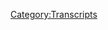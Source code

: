 {{DEFAULTSORT:
    #_TRANSCRIPT_0063:July 12, 2017
}}{{Transcript
    | title         = [[63: July 12, 2017]]
    | caption       = [https://knowledgefight.libsyn.com/knowledge-fight-july-12-2017 Listen to this episode on Libsyn]
    | episodeNumber = [[63: July 12, 2017|63]]
    | length        = 02:29:01
}}

{{MessageBox
    | header     = Warning: Bot Generated Content
    | text       = This transcript was automatically generated by transcription software and likely contains many mistakes and misattributions. Please check the audio for definitive quotes, attribution, and context.
    | image      = N3yvass4myg91.webp
    | imagewidth = 50px
    | id         = warning
}}

{{TranscriptBlock
    | name      = Unknown Speaker
    | timestamp = 00:00:00.000
    | text      = Andy in Kansas, you're on the air, thanks for holding.
}}

{{TranscriptBlock
    | name      = Unknown Speaker
    | timestamp = 00:00:04.059
    | text      = Hello Alex, I'm a first time caller, I'm a huge fan, I love your work.
}}

{{TranscriptBlock
    | name      = Unknown Speaker
    | timestamp = 00:00:07.299
    | text      = I love you.
}}

{{TranscriptBlock
    | name      = Unknown Speaker
    | timestamp = 00:00:07.799
    | text      = Hey everybody, welcome back to Knowledge Fight, I'm Dan.
}}

{{TranscriptBlock
    | name      = Unknown Speaker
    | timestamp = 00:00:09.800
    | text      = I'm Jordan.
}}

{{TranscriptBlock
    | name      = Unknown Speaker
    | timestamp = 00:00:10.400
    | text      = We are a couple dudes who like to sit around, drink novelty beverages, and talk a little bit about Alex Jones.
}}

{{TranscriptBlock
    | name      = Unknown Speaker
    | timestamp = 00:00:15.400
    | text      = That is pretty much what we do.
}}

{{TranscriptBlock
    | name      = Unknown Speaker
    | timestamp = 00:00:17.899
    | text      = Ooh, that is some...
}}

{{TranscriptBlock
    | name      = Unknown Speaker
    | timestamp = 00:00:20.000
    | text      = I would so much more prefer if that was Foley work.
}}

{{TranscriptBlock
    | name      = Unknown Speaker
    | timestamp = 00:00:23.199
    | text      = That was a shout out to Jam Sandwich Podcast, my boy Nick Rowley.
}}

{{TranscriptBlock
    | name      = Unknown Speaker
    | timestamp = 00:00:27.699
    | text      = Yeah, today we're drinking some Dan, you chose Sunkissed Strawberry, which I feel is not that novelty of a beverage.
}}

{{TranscriptBlock
    | name      = Unknown Speaker
    | timestamp = 00:00:34.799
    | text      = Here's the deal.
}}

{{TranscriptBlock
    | name      = Unknown Speaker
    | timestamp = 00:00:35.600
    | text      = Aha! Aha, there's a deal.
}}

{{TranscriptBlock
    | name      = Unknown Speaker
    | timestamp = 00:00:37.600
    | text      = After that coconut juice we had last time, I felt it was time for a hard reboot on the drinks.
}}

{{TranscriptBlock
    | name      = Unknown Speaker
    | timestamp = 00:00:43.299
    | text      = We needed to go back to zero, because trying to outdo that would have been no good.
}}

{{TranscriptBlock
    | name      = Unknown Speaker
    | timestamp = 00:00:49.000
    | text      = I kept, yeah, yeah.
}}

{{TranscriptBlock
    | name      = Unknown Speaker
    | timestamp = 00:00:50.100
    | text      = I just bring in like, I don't know, durian.
}}

{{TranscriptBlock
    | name      = Unknown Speaker
    | timestamp = 00:00:53.299
    | text      = Like, good luck.
}}

{{TranscriptBlock
    | name      = Unknown Speaker
    | timestamp = 00:00:54.899
    | text      = Like, what am I gonna do?
}}

{{TranscriptBlock
    | name      = Unknown Speaker
    | timestamp = 00:00:56.600
    | text      = I was actually hoping to bring in some adrenaline chrome, but that was never gonna happen.
}}

{{TranscriptBlock
    | name      = Unknown Speaker
    | timestamp = 00:01:00.399
    | text      = Oh, yeah.
}}

{{TranscriptBlock
    | name      = Unknown Speaker
    | timestamp = 00:01:00.899
    | text      = That was never gonna happen.
}}

{{TranscriptBlock
    | name      = Unknown Speaker
    | timestamp = 00:01:01.899
    | text      = No, we don't have access to any scared children.
}}

{{TranscriptBlock
    | name      = Unknown Speaker
    | timestamp = 00:01:03.899
    | text      = You, though, know a lot about scared children through the prism of Alex Jones.
}}

{{TranscriptBlock
    | name      = Unknown Speaker
    | timestamp = 00:01:08.599
    | text      = I do, and you know nothing about scared children through the prism of Alex Jones.
}}

{{TranscriptBlock
    | name      = Unknown Speaker
    | timestamp = 00:01:12.700
    | text      = I know scared children through the prism of my own life.
}}

{{TranscriptBlock
    | name      = Unknown Speaker
    | timestamp = 00:01:16.500
    | text      = Aww.
}}

{{TranscriptBlock
    | name      = Unknown Speaker
    | timestamp = 00:01:18.000
    | text      = Hey, Jordan, you know what doesn't scare the children?
}}

{{TranscriptBlock
    | name      = Unknown Speaker
    | timestamp = 00:01:21.599
    | text      = I'll tell you what doesn't.
}}

{{TranscriptBlock
    | name      = Unknown Speaker
    | timestamp = 00:01:22.700
    | text      = That is our new donators.
}}

{{TranscriptBlock
    | name      = Unknown Speaker
    | timestamp = 00:01:24.700
    | text      = We had a couple today to give a shout out to.
}}

{{TranscriptBlock
    | name      = Unknown Speaker
    | timestamp = 00:01:26.299
    | text      = Oh, shit!
}}

{{TranscriptBlock
    | name      = Unknown Speaker
    | timestamp = 00:01:27.099
    | text      = I'd like to give a shout out to our new donator, Andrew.
}}

{{TranscriptBlock
    | name      = Unknown Speaker
    | timestamp = 00:01:29.400
    | text      = What's going on out there?
}}

{{TranscriptBlock
    | name      = Unknown Speaker
    | timestamp = 00:01:30.799
    | text      = I'm a policy wonk.
}}

{{TranscriptBlock
    | name      = Unknown Speaker
    | timestamp = 00:01:31.900
    | text      = Welcome aboard.
}}

{{TranscriptBlock
    | name      = Unknown Speaker
    | timestamp = 00:01:32.799
    | text      = Welcome aboard, Andrew.
}}

{{TranscriptBlock
    | name      = Unknown Speaker
    | timestamp = 00:01:34.500
    | text      = And also, our buddy, Marty.
}}

{{TranscriptBlock
    | name      = Unknown Speaker
    | timestamp = 00:01:37.200
    | text      = Marty DeRosa.
}}

{{TranscriptBlock
    | name      = Unknown Speaker
    | timestamp = 00:01:38.400
    | text      = What?
}}

{{TranscriptBlock
    | name      = Unknown Speaker
    | timestamp = 00:01:38.500
    | text      = We're using last names.
}}

{{TranscriptBlock
    | name      = Unknown Speaker
    | timestamp = 00:01:39.799
    | text      = What?
}}

{{TranscriptBlock
    | name      = Unknown Speaker
    | timestamp = 00:01:40.200
    | text      = You are officially a policy wonk.
}}

{{TranscriptBlock
    | name      = Unknown Speaker
    | timestamp = 00:01:41.900
    | text      = I'm a policy wonk.
}}

{{TranscriptBlock
    | name      = Unknown Speaker
    | timestamp = 00:01:43.000
    | text      = Congratulations.
}}

{{TranscriptBlock
    | name      = Unknown Speaker
    | timestamp = 00:01:43.799
    | text      = Thank you for donating, you guys.
}}

{{TranscriptBlock
    | name      = Unknown Speaker
    | timestamp = 00:01:45.200
    | text      = If you would like to become a policy wonk yourself, you may do so by going to our website, knowledgefight.com,
}}

{{TranscriptBlock
    | name      = Unknown Speaker
    | timestamp = 00:01:50.900
    | text      = clicking the support the show link, and donating some bucks.
}}

{{TranscriptBlock
    | name      = Unknown Speaker
    | timestamp = 00:01:55.099
    | text      = And if you do, soon, we will have a password restricted portion of the website that will have all sorts of goodies.
}}

{{TranscriptBlock
    | name      = Unknown Speaker
    | timestamp = 00:02:01.099
    | text      = Maybe a Jordan blog, who knows?
}}

{{TranscriptBlock
    | name      = Unknown Speaker
    | timestamp = 00:02:02.799
    | text      = Who knows?
}}

{{TranscriptBlock
    | name      = Unknown Speaker
    | timestamp = 00:02:03.599
    | text      = I kind of suspect I won't be getting a password.
}}

{{TranscriptBlock
    | name      = Unknown Speaker
    | timestamp = 00:02:08.900
    | text      = Also, Marty should have been grandfathered in as a policy wonk, considering the fact that he filled in for me.
}}

{{TranscriptBlock
    | name      = Unknown Speaker
    | timestamp = 00:02:13.900
    | text      = Eh, he beat, you know what, before we could offer him, he just went ahead and donated, and God bless him.
}}

{{TranscriptBlock
    | name      = Unknown Speaker
    | timestamp = 00:02:18.300
    | text      = He's a good man.
}}

{{TranscriptBlock
    | name      = Unknown Speaker
    | timestamp = 00:02:18.800
    | text      = Well, thank you very much, Marty.
}}

{{TranscriptBlock
    | name      = Unknown Speaker
    | timestamp = 00:02:19.900
    | text      = This is just actually-
}}

{{TranscriptBlock
    | name      = Unknown Speaker
    | timestamp = 00:02:20.699
    | text      = We love you dearly.
}}

{{TranscriptBlock
    | name      = Unknown Speaker
    | timestamp = 00:02:21.400
    | text      = This is propaganda about how good a dude Marty is.
}}

{{TranscriptBlock
    | name      = Unknown Speaker
    | timestamp = 00:02:23.599
    | text      = Pretty much.
}}

{{TranscriptBlock
    | name      = Unknown Speaker
    | timestamp = 00:02:24.500
    | text      = Yeah.
}}

{{TranscriptBlock
    | name      = Unknown Speaker
    | timestamp = 00:02:25.000
    | text      = We're the Alex Jones of Marty DeRosa's.
}}

{{TranscriptBlock
    | name      = Unknown Speaker
    | timestamp = 00:02:27.900
    | text      = Indeed.
}}

{{TranscriptBlock
    | name      = Unknown Speaker
    | timestamp = 00:02:28.400
    | text      = I don't know what the fuck that means, yeah.
}}

{{TranscriptBlock
    | name      = Unknown Speaker
    | timestamp = 00:02:30.800
    | text      = I appreciate everybody-
}}

{{TranscriptBlock
    | name      = Unknown Speaker
    | timestamp = 00:02:34.800
    | text      = He hasn't committed treason one time, I swear.
}}

{{TranscriptBlock
    | name      = Unknown Speaker
    | timestamp = 00:02:37.199
    | text      = Never.
}}

{{TranscriptBlock
    | name      = Unknown Speaker
    | timestamp = 00:02:37.699
    | text      = I'd like to give also a thank you to everybody who said such nice things about the return of That's What They Want You To Think.
}}

{{TranscriptBlock
    | name      = Unknown Speaker
    | timestamp = 00:02:44.000
    | text      = There will be a backlog of episodes of that and new episodes coming out periodically in that password protected area of the website.
}}

{{TranscriptBlock
    | name      = Unknown Speaker
    | timestamp = 00:02:52.900
    | text      = So join up if you want to hear a bunch of dumb stuff.
}}

{{TranscriptBlock
    | name      = Unknown Speaker
    | timestamp = 00:02:56.599
    | text      = I wanted to, I wanted to dislike it just to be a dick.
}}

{{TranscriptBlock
    | name      = Unknown Speaker
    | timestamp = 00:03:00.599
    | text      = Because you weren't on it?
}}

{{TranscriptBlock
    | name      = Unknown Speaker
    | timestamp = 00:03:01.599
    | text      = Yeah, exactly.
}}

{{TranscriptBlock
    | name      = Unknown Speaker
    | timestamp = 00:03:03.199
    | text      = I know that impulse.
}}

{{TranscriptBlock
    | name      = Unknown Speaker
    | timestamp = 00:03:04.000
    | text      = But you know what?
}}

{{TranscriptBlock
    | name      = Unknown Speaker
    | timestamp = 00:03:04.500
    | text      = I understand it.
}}

{{TranscriptBlock
    | name      = Unknown Speaker
    | timestamp = 00:03:05.199
    | text      = It's super funny and I loved it.
}}

{{TranscriptBlock
    | name      = Unknown Speaker
    | timestamp = 00:03:06.800
    | text      = I really did.
}}

{{TranscriptBlock
    | name      = Unknown Speaker
    | timestamp = 00:03:07.800
    | text      = Very nice of you and very nice of everybody else.
}}

{{TranscriptBlock
    | name      = Unknown Speaker
    | timestamp = 00:03:09.699
    | text      = But Jordan, that's not what we're here to talk about.
}}

{{TranscriptBlock
    | name      = Unknown Speaker
    | timestamp = 00:03:11.699
    | text      = Yes.
}}

{{TranscriptBlock
    | name      = Unknown Speaker
    | timestamp = 00:03:12.199
    | text      = We're here to talk about Alex Jones.
}}

{{TranscriptBlock
    | name      = Unknown Speaker
    | timestamp = 00:03:12.699
    | text      = I mean, in private, I'm going to tell everybody it's shit.
}}

{{TranscriptBlock
    | name      = Unknown Speaker
    | timestamp = 00:03:14.400
    | text      = Oh, totally.
}}

{{TranscriptBlock
    | name      = Unknown Speaker
    | timestamp = 00:03:15.400
    | text      = I do the same thing.
}}

{{TranscriptBlock
    | name      = Unknown Speaker
    | timestamp = 00:03:16.699
    | text      = I'm like, I hate what I do.
}}

{{TranscriptBlock
    | name      = Unknown Speaker
    | timestamp = 00:03:18.800
    | text      = Don't listen to my show.
}}

{{TranscriptBlock
    | name      = Unknown Speaker
    | timestamp = 00:03:19.599
    | text      = Yeah, no, no. Good God, though.
}}

{{TranscriptBlock
    | name      = Unknown Speaker
    | timestamp = 00:03:20.800
    | text      = No, it's garbage.
}}

{{TranscriptBlock
    | name      = Unknown Speaker
    | timestamp = 00:03:22.599
    | text      = You know what else is garbage?
}}

{{TranscriptBlock
    | name      = Unknown Speaker
    | timestamp = 00:03:24.000
    | text      = What?
}}

{{TranscriptBlock
    | name      = Unknown Speaker
    | timestamp = 00:03:24.500
    | text      = What we're going to talk about today.
}}

{{TranscriptBlock
    | name      = Unknown Speaker
    | timestamp = 00:03:25.500
    | text      = You are the master, master of segues.
}}

{{TranscriptBlock
    | name      = Unknown Speaker
    | timestamp = 00:03:30.500
    | text      = Perfect.
}}

{{TranscriptBlock
    | name      = Unknown Speaker
    | timestamp = 00:03:32.000
    | text      = So today we are back in the present.
}}

{{TranscriptBlock
    | name      = Unknown Speaker
    | timestamp = 00:03:34.199
    | text      = We're in 2017.
}}

{{TranscriptBlock
    | name      = Unknown Speaker
    | timestamp = 00:03:35.599
    | text      = We're going to be going over.
}}

{{TranscriptBlock
    | name      = Unknown Speaker
    | timestamp = 00:03:36.400
    | text      = Ooh, that's my least favorite place.
}}

{{TranscriptBlock
    | name      = Unknown Speaker
    | timestamp = 00:03:38.000
    | text      = So bad.
}}

{{TranscriptBlock
    | name      = Unknown Speaker
    | timestamp = 00:03:39.000
    | text      = I'm beginning.
}}

{{TranscriptBlock
    | name      = Unknown Speaker
    | timestamp = 00:03:40.599
    | text      = We're going to go over July 12th episode on the Alex Jones show.
}}

{{TranscriptBlock
    | name      = Unknown Speaker
    | timestamp = 00:03:44.599
    | text      = Unfortunately, due to technical difficulties that I had when I was pulling clips,
}}

{{TranscriptBlock
    | name      = Unknown Speaker
    | timestamp = 00:03:48.199
    | text      = I was only able to get about the stuff from the first hour and a half of the show.
}}

{{TranscriptBlock
    | name      = Unknown Speaker
    | timestamp = 00:03:52.400
    | text      = But we're not missing anything.
}}

{{TranscriptBlock
    | name      = Unknown Speaker
    | timestamp = 00:03:54.400
    | text      = Nah, I doubt it.
}}

{{TranscriptBlock
    | name      = Unknown Speaker
    | timestamp = 00:03:55.400
    | text      = But I just want to give that caveat to folks.
}}

{{TranscriptBlock
    | name      = Unknown Speaker
    | timestamp = 00:03:58.400
    | text      = You know, I miss the past.
}}

{{TranscriptBlock
    | name      = Unknown Speaker
    | timestamp = 00:04:02.400
    | text      = I think we all do.
}}

{{TranscriptBlock
    | name      = Unknown Speaker
    | timestamp = 00:04:07.400
    | text      = I enjoy the episodes where we go back to 2015 way more.
}}

{{TranscriptBlock
    | name      = Unknown Speaker
    | timestamp = 00:04:11.400
    | text      = Yeah, right?
}}

{{TranscriptBlock
    | name      = Unknown Speaker
    | timestamp = 00:04:12.400
    | text      = Somehow it's less painful because it's...
}}

{{TranscriptBlock
    | name      = Unknown Speaker
    | timestamp = 00:04:15.400
    | text      = It's almost nostalgic now.
}}

{{TranscriptBlock
    | name      = Unknown Speaker
    | timestamp = 00:04:17.399
    | text      = A little bit. I get wistful.
}}

{{TranscriptBlock
    | name      = Unknown Speaker
    | timestamp = 00:04:19.399
    | text      = There's anticipation. There's excitement of what are we going to discover?
}}

{{TranscriptBlock
    | name      = Unknown Speaker
    | timestamp = 00:04:23.399
    | text      = Are we going to find the key that unlocks the Alex Jones propaganda box?
}}

{{TranscriptBlock
    | name      = Unknown Speaker
    | timestamp = 00:04:28.399
    | text      = Whereas now, I mean, we're just going to listen to him rationalize.
}}

{{TranscriptBlock
    | name      = Unknown Speaker
    | timestamp = 00:04:33.399
    | text      = And everyone knows it.
}}

{{TranscriptBlock
    | name      = Unknown Speaker
    | timestamp = 00:04:34.399
    | text      = I'm not spoiling anything to anyone listening.
}}

{{TranscriptBlock
    | name      = Unknown Speaker
    | timestamp = 00:04:36.399
    | text      = You know goddamn well what's going to happen on this episode.
}}

{{TranscriptBlock
    | name      = Unknown Speaker
    | timestamp = 00:04:39.399
    | text      = We're going to listen to Alex Jones make excuses for the Trumps.
}}

{{TranscriptBlock
    | name      = Unknown Speaker
    | timestamp = 00:04:43.399
    | text      = That's all he does anymore.
}}

{{TranscriptBlock
    | name      = Unknown Speaker
    | timestamp = 00:04:45.399
    | text      = It's crazy.
}}

{{TranscriptBlock
    | name      = Unknown Speaker
    | timestamp = 00:04:47.399
    | text      = What else could he do?
}}

{{TranscriptBlock
    | name      = Unknown Speaker
    | timestamp = 00:04:49.399
    | text      = Well, he does some other stuff.
}}

{{TranscriptBlock
    | name      = Unknown Speaker
    | timestamp = 00:04:51.399
    | text      = Do you think he could stealth, like, just bail on the whole thing?
}}

{{TranscriptBlock
    | name      = Unknown Speaker
    | timestamp = 00:04:55.399
    | text      = Instead of a turn?
}}

{{TranscriptBlock
    | name      = Unknown Speaker
    | timestamp = 00:04:57.399
    | text      = A Sunkist, strawberry soda style hard reboot of the narrative?
}}

{{TranscriptBlock
    | name      = Unknown Speaker
    | timestamp = 00:05:02.399
    | text      = No, not even that. Not even that.
}}

{{TranscriptBlock
    | name      = Unknown Speaker
    | timestamp = 00:05:04.399
    | text      = Not even like, we don't support Trump anymore.
}}

{{TranscriptBlock
    | name      = Unknown Speaker
    | timestamp = 00:05:06.399
    | text      = Just never speak of it again.
}}

{{TranscriptBlock
    | name      = Unknown Speaker
    | timestamp = 00:05:08.399
    | text      = Just pretend it didn't happen?
}}

{{TranscriptBlock
    | name      = Unknown Speaker
    | timestamp = 00:05:09.399
    | text      = Yeah, yeah, yeah. It's just all gone.
}}

{{TranscriptBlock
    | name      = Unknown Speaker
    | timestamp = 00:05:10.399
    | text      = I think that's his angle, right?
}}

{{TranscriptBlock
    | name      = Unknown Speaker
    | timestamp = 00:05:12.399
    | text      = This is a Seinfeld episode.
}}

{{TranscriptBlock
    | name      = Unknown Speaker
    | timestamp = 00:05:14.399
    | text      = You're a propagandist.
}}

{{TranscriptBlock
    | name      = Unknown Speaker
    | timestamp = 00:05:15.399
    | text      = Yada yada.
}}

{{TranscriptBlock
    | name      = Unknown Speaker
    | timestamp = 00:05:17.399
    | text      = You're a propagandist. You have gone way too far.
}}

{{TranscriptBlock
    | name      = Unknown Speaker
    | timestamp = 00:05:20.399
    | text      = Here's the problem. I think he could do that,
}}

{{TranscriptBlock
    | name      = Unknown Speaker
    | timestamp = 00:05:22.399
    | text      = but I think there are going to be lingering consequences for the things he's done in the last year.
}}

{{TranscriptBlock
    | name      = Unknown Speaker
    | timestamp = 00:05:27.399
    | text      = Yeah, but his way of surviving is going to be...
}}

{{TranscriptBlock
    | name      = Unknown Speaker
    | timestamp = 00:05:31.399
    | text      = He can't turn against Trump.
}}

{{TranscriptBlock
    | name      = Unknown Speaker
    | timestamp = 00:05:36.399
    | text      = He's got to pull a Sandy Hook and say,
}}

{{TranscriptBlock
    | name      = Unknown Speaker
    | timestamp = 00:05:38.399
    | text      = look, we just had debates about Trump.
}}

{{TranscriptBlock
    | name      = Unknown Speaker
    | timestamp = 00:05:40.399
    | text      = Exactly, yeah, yeah.
}}

{{TranscriptBlock
    | name      = Unknown Speaker
    | timestamp = 00:05:41.399
    | text      = Five years from now, that's going to be his story.
}}

{{TranscriptBlock
    | name      = Unknown Speaker
    | timestamp = 00:05:43.399
    | text      = I sucked his dick debatably.
}}

{{TranscriptBlock
    | name      = Unknown Speaker
    | timestamp = 00:05:47.399
    | text      = I sucked his info dick.
}}

{{TranscriptBlock
    | name      = Unknown Speaker
    | timestamp = 00:05:49.399
    | text      = Yeah.
}}

{{TranscriptBlock
    | name      = Unknown Speaker
    | timestamp = 00:05:50.399
    | text      = That's his way of saying he's not promoting violence.
}}

{{TranscriptBlock
    | name      = Unknown Speaker
    | timestamp = 00:05:52.399
    | text      = Exactly.
}}

{{TranscriptBlock
    | name      = Unknown Speaker
    | timestamp = 00:05:53.399
    | text      = We were just in the info war.
}}

{{TranscriptBlock
    | name      = Unknown Speaker
    | timestamp = 00:05:54.399
    | text      = We were just there. We were just...
}}

{{TranscriptBlock
    | name      = Unknown Speaker
    | timestamp = 00:05:56.399
    | text      = Look, I know it hasn't worked out the way we wanted,
}}

{{TranscriptBlock
    | name      = Unknown Speaker
    | timestamp = 00:05:59.399
    | text      = but that's because he was corrupted by the globalists.
}}

{{TranscriptBlock
    | name      = Unknown Speaker
    | timestamp = 00:06:02.399
    | text      = The globalists.
}}

{{TranscriptBlock
    | name      = Unknown Speaker
    | timestamp = 00:06:03.399
    | text      = He touched the glowing orb, and that's when it turned.
}}

{{TranscriptBlock
    | name      = Unknown Speaker
    | timestamp = 00:06:06.399
    | text      = I told him not to.
}}

{{TranscriptBlock
    | name      = Unknown Speaker
    | timestamp = 00:06:07.399
    | text      = Roger Stone told him not to.
}}

{{TranscriptBlock
    | name      = Unknown Speaker
    | timestamp = 00:06:09.399
    | text      = Orbs have power.
}}

{{TranscriptBlock
    | name      = Unknown Speaker
    | timestamp = 00:06:11.399
    | text      = Now, look, I don't believe that orbs have power,
}}

{{TranscriptBlock
    | name      = Unknown Speaker
    | timestamp = 00:06:13.399
    | text      = but globalists believe what they do,
}}

{{TranscriptBlock
    | name      = Unknown Speaker
    | timestamp = 00:06:15.399
    | text      = and therefore you have to respect that they believe
}}

{{TranscriptBlock
    | name      = Unknown Speaker
    | timestamp = 00:06:18.399
    | text      = that the orbs have power and fight against orbs.
}}

{{TranscriptBlock
    | name      = Unknown Speaker
    | timestamp = 00:06:21.399
    | text      = I love the idea that there's a recording
}}

{{TranscriptBlock
    | name      = Unknown Speaker
    | timestamp = 00:06:23.399
    | text      = of a phone conversation between Alex Jones and Trump
}}

{{TranscriptBlock
    | name      = Unknown Speaker
    | timestamp = 00:06:26.399
    | text      = where he's like, Trump, hey, don't you dare touch that orb.
}}

{{TranscriptBlock
    | name      = Unknown Speaker
    | timestamp = 00:06:31.399
    | text      = Don't you dare touch that orb.
}}

{{TranscriptBlock
    | name      = Unknown Speaker
    | timestamp = 00:06:33.399
    | text      = It's just the middle of the night.
}}

{{TranscriptBlock
    | name      = Unknown Speaker
    | timestamp = 00:06:34.399
    | text      = Trump doesn't pick up.
}}

{{TranscriptBlock
    | name      = Unknown Speaker
    | timestamp = 00:06:36.399
    | text      = It's on the answering machine.
}}

{{TranscriptBlock
    | name      = Unknown Speaker
    | timestamp = 00:06:38.399
    | text      = And I'm thinking of an old-timey answering machine too,
}}

{{TranscriptBlock
    | name      = Unknown Speaker
    | timestamp = 00:06:41.399
    | text      = one with the tape deck and everything.
}}

{{TranscriptBlock
    | name      = Unknown Speaker
    | timestamp = 00:06:43.399
    | text      = It runs out.
}}

{{TranscriptBlock
    | name      = Unknown Speaker
    | timestamp = 00:06:44.399
    | text      = Yeah, yeah, exactly.
}}

{{TranscriptBlock
    | name      = Unknown Speaker
    | timestamp = 00:06:45.399
    | text      = He's just ranting about orbs, runs out, picks up again.
}}

{{TranscriptBlock
    | name      = Unknown Speaker
    | timestamp = 00:06:48.399
    | text      = That orb is going to turn you into a chimera, God damn it!
}}

{{TranscriptBlock
    | name      = Unknown Speaker
    | timestamp = 00:06:52.399
    | text      = Shit!
}}

{{TranscriptBlock
    | name      = Unknown Speaker
    | timestamp = 00:06:53.399
    | text      = I'm going to call him again.
}}

{{TranscriptBlock
    | name      = Unknown Speaker
    | timestamp = 00:06:55.399
    | text      = Hey, just want to reiterate about the orb. Don't touch it.
}}

{{TranscriptBlock
    | name      = Unknown Speaker
    | timestamp = 00:06:57.399
    | text      = All right, got to go. Love you.
}}

{{TranscriptBlock
    | name      = Unknown Speaker
    | timestamp = 00:06:58.399
    | text      = The answering machine is full.
}}

{{TranscriptBlock
    | name      = Unknown Speaker
    | timestamp = 00:07:01.399
    | text      = So let's get to it, Jordan. Let's jump right in.
}}

{{TranscriptBlock
    | name      = Unknown Speaker
    | timestamp = 00:07:04.399
    | text      = This is how Alex Jones starts the show on June 12th, 2017.
}}

{{TranscriptBlock
    | name      = Unknown Speaker
    | timestamp = 00:07:11.399
    | text      = Ladies and gentlemen, I have total proof
}}

{{TranscriptBlock
    | name      = Unknown Speaker
    | timestamp = 00:07:15.399
    | text      = that this entire attack on Donald Trump Jr. is a total hoax.
}}

{{TranscriptBlock
    | name      = Unknown Speaker
    | timestamp = 00:07:19.399
    | text      = The breathless media that's given us so many other big lies
}}

{{TranscriptBlock
    | name      = Unknown Speaker
    | timestamp = 00:07:22.399
    | text      = is acting like this is the end because it's the end for them.
}}

{{TranscriptBlock
    | name      = Unknown Speaker
    | timestamp = 00:07:27.399
    | text      = They are the regional party.
}}

{{TranscriptBlock
    | name      = Unknown Speaker
    | timestamp = 00:07:29.399
    | text      = They're losing control.
}}

{{TranscriptBlock
    | name      = Unknown Speaker
    | timestamp = 00:07:31.399
    | text      = That's why they have Scarbroughs, never really a Republican,
}}

{{TranscriptBlock
    | name      = Unknown Speaker
    | timestamp = 00:07:34.399
    | text      = saying he's leaving them to create this illusion
}}

{{TranscriptBlock
    | name      = Unknown Speaker
    | timestamp = 00:07:37.399
    | text      = because they're imploding.
}}

{{TranscriptBlock
    | name      = Unknown Speaker
    | timestamp = 00:07:38.399
    | text      = No one cares about Joe Scarborough.
}}

{{TranscriptBlock
    | name      = Unknown Speaker
    | timestamp = 00:07:40.399
    | text      = No, I still don't care about Joe Scarborough.
}}

{{TranscriptBlock
    | name      = Unknown Speaker
    | timestamp = 00:07:42.399
    | text      = Also, let me ask you this.
}}

{{TranscriptBlock
    | name      = Unknown Speaker
    | timestamp = 00:07:43.399
    | text      = What? No, of course he's fucking lying.
}}

{{TranscriptBlock
    | name      = Unknown Speaker
    | timestamp = 00:07:45.399
    | text      = Who gives a shit about Joe Scarborough?
}}

{{TranscriptBlock
    | name      = Unknown Speaker
    | timestamp = 00:07:47.399
    | text      = No, no, no, no.
}}

{{TranscriptBlock
    | name      = Unknown Speaker
    | timestamp = 00:07:48.399
    | text      = He's saying that publicly and then the next time
}}

{{TranscriptBlock
    | name      = Unknown Speaker
    | timestamp = 00:07:51.399
    | text      = the Republicans are like,
}}

{{TranscriptBlock
    | name      = Unknown Speaker
    | timestamp = 00:07:52.399
    | text      = hey, we should cut Texas for the rich,
}}

{{TranscriptBlock
    | name      = Unknown Speaker
    | timestamp = 00:07:54.399
    | text      = he's like, I'm back in, guys!
}}

{{TranscriptBlock
    | name      = Unknown Speaker
    | timestamp = 00:07:56.399
    | text      = Fucking love this shit!
}}

{{TranscriptBlock
    | name      = Unknown Speaker
    | timestamp = 00:07:58.399
    | text      = Every time I'm out, they pull me back in.
}}

{{TranscriptBlock
    | name      = Unknown Speaker
    | timestamp = 00:08:00.399
    | text      = But let me ask you this.
}}

{{TranscriptBlock
    | name      = Unknown Speaker
    | timestamp = 00:08:02.399
    | text      = You heard Alex start the show by saying he has proof.
}}

{{TranscriptBlock
    | name      = Unknown Speaker
    | timestamp = 00:08:06.399
    | text      = Total proof.
}}

{{TranscriptBlock
    | name      = Unknown Speaker
    | timestamp = 00:08:07.399
    | text      = Total proof.
}}

{{TranscriptBlock
    | name      = Unknown Speaker
    | timestamp = 00:08:08.399
    | text      = That it is a total hoax.
}}

{{TranscriptBlock
    | name      = Unknown Speaker
    | timestamp = 00:08:09.399
    | text      = Let me ask you.
}}

{{TranscriptBlock
    | name      = Unknown Speaker
    | timestamp = 00:08:10.399
    | text      = Sure.
}}

{{TranscriptBlock
    | name      = Unknown Speaker
    | timestamp = 00:08:11.399
    | text      = Do you think he does?
}}

{{TranscriptBlock
    | name      = Unknown Speaker
    | timestamp = 00:08:14.399
    | text      = You know what?
}}

{{TranscriptBlock
    | name      = Unknown Speaker
    | timestamp = 00:08:16.399
    | text      = Because I'm a dreamer, yes.
}}

{{TranscriptBlock
    | name      = Unknown Speaker
    | timestamp = 00:08:21.399
    | text      = You're going to get deported if you're a dreamer.
}}

{{TranscriptBlock
    | name      = Unknown Speaker
    | timestamp = 00:08:24.399
    | text      = Fair enough.
}}

{{TranscriptBlock
    | name      = Unknown Speaker
    | timestamp = 00:08:25.399
    | text      = You better not say that on a public broadcast.
}}

{{TranscriptBlock
    | name      = Unknown Speaker
    | timestamp = 00:08:27.399
    | text      = I won't do that.
}}

{{TranscriptBlock
    | name      = Unknown Speaker
    | timestamp = 00:08:28.399
    | text      = Now I just want to entertain the fantasy that he is right
}}

{{TranscriptBlock
    | name      = Unknown Speaker
    | timestamp = 00:08:32.399
    | text      = and he has total proof and it's like, fuck.
}}

{{TranscriptBlock
    | name      = Unknown Speaker
    | timestamp = 00:08:35.399
    | text      = Wow, Alex.
}}

{{TranscriptBlock
    | name      = Unknown Speaker
    | timestamp = 00:08:36.399
    | text      = Damn it, Alex.
}}

{{TranscriptBlock
    | name      = Unknown Speaker
    | timestamp = 00:08:37.399
    | text      = So for those of you who I can't imagine who you might be
}}

{{TranscriptBlock
    | name      = Unknown Speaker
    | timestamp = 00:08:41.399
    | text      = out there who doesn't know what this is about,
}}

{{TranscriptBlock
    | name      = Unknown Speaker
    | timestamp = 00:08:43.399
    | text      = Donald Trump Jr. is a dumb-dumb.
}}

{{TranscriptBlock
    | name      = Unknown Speaker
    | timestamp = 00:08:45.399
    | text      = Also, if you're only getting your news from us,
}}

{{TranscriptBlock
    | name      = Unknown Speaker
    | timestamp = 00:08:48.399
    | text      = that's the best thing you could do.
}}

{{TranscriptBlock
    | name      = Unknown Speaker
    | timestamp = 00:08:51.399
    | text      = You are woefully uninformed.
}}

{{TranscriptBlock
    | name      = Unknown Speaker
    | timestamp = 00:08:53.399
    | text      = No, fuck the Washington Post, the New York Times.
}}

{{TranscriptBlock
    | name      = Unknown Speaker
    | timestamp = 00:08:56.399
    | text      = David Brooks is in the New York Times.
}}

{{TranscriptBlock
    | name      = Unknown Speaker
    | timestamp = 00:08:58.399
    | text      = Seriously.
}}

{{TranscriptBlock
    | name      = Unknown Speaker
    | timestamp = 00:08:59.399
    | text      = I'm not saying that negative things should happen to him
}}

{{TranscriptBlock
    | name      = Unknown Speaker
    | timestamp = 00:09:05.399
    | text      = through the cause of other people doing it,
}}

{{TranscriptBlock
    | name      = Unknown Speaker
    | timestamp = 00:09:08.399
    | text      = but I am saying that if karma is real,
}}

{{TranscriptBlock
    | name      = Unknown Speaker
    | timestamp = 00:09:10.399
    | text      = he will choke to death on a regular burger.
}}

{{TranscriptBlock
    | name      = Unknown Speaker
    | timestamp = 00:09:13.399
    | text      = Not a prosciutto burger?
}}

{{TranscriptBlock
    | name      = Unknown Speaker
    | timestamp = 00:09:15.399
    | text      = No, no, no.
}}

{{TranscriptBlock
    | name      = Unknown Speaker
    | timestamp = 00:09:16.399
    | text      = That column was the definition of gauche.
}}

{{TranscriptBlock
    | name      = Unknown Speaker
    | timestamp = 00:09:22.399
    | text      = I use that sort of word.
}}

{{TranscriptBlock
    | name      = Unknown Speaker
    | timestamp = 00:09:23.399
    | text      = I don't like that word.
}}

{{TranscriptBlock
    | name      = Unknown Speaker
    | timestamp = 00:09:24.399
    | text      = I don't like that word.
}}

{{TranscriptBlock
    | name      = Unknown Speaker
    | timestamp = 00:09:25.399
    | text      = I feel very...
}}

{{TranscriptBlock
    | name      = Unknown Speaker
    | timestamp = 00:09:26.399
    | text      = With the New York Times bougie crowd.
}}

{{TranscriptBlock
    | name      = Unknown Speaker
    | timestamp = 00:09:28.399
    | text      = I feel very intimidated by that word.
}}

{{TranscriptBlock
    | name      = Unknown Speaker
    | timestamp = 00:09:30.399
    | text      = So Donald Trump Jr.
}}

{{TranscriptBlock
    | name      = Unknown Speaker
    | timestamp = 00:09:31.399
    | text      = I prefer taco.
}}

{{TranscriptBlock
    | name      = Unknown Speaker
    | timestamp = 00:09:33.399
    | text      = That article was taco.
}}

{{TranscriptBlock
    | name      = Unknown Speaker
    | timestamp = 00:09:36.399
    | text      = So Donald Trump Jr. is really dumb,
}}

{{TranscriptBlock
    | name      = Unknown Speaker
    | timestamp = 00:09:39.399
    | text      = and there's no way around that.
}}

{{TranscriptBlock
    | name      = Unknown Speaker
    | timestamp = 00:09:41.399
    | text      = He was involved in a meeting back in July of 2016,
}}

{{TranscriptBlock
    | name      = Unknown Speaker
    | timestamp = 00:09:47.399
    | text      = I believe.
}}

{{TranscriptBlock
    | name      = Unknown Speaker
    | timestamp = 00:09:48.399
    | text      = Is that right? July?
}}

{{TranscriptBlock
    | name      = Unknown Speaker
    | timestamp = 00:09:49.399
    | text      = I think that's right.
}}

{{TranscriptBlock
    | name      = Unknown Speaker
    | timestamp = 00:09:50.399
    | text      = Yes.
}}

{{TranscriptBlock
    | name      = Unknown Speaker
    | timestamp = 00:09:51.399
    | text      = Or is it June? Who knows.
}}

{{TranscriptBlock
    | name      = Unknown Speaker
    | timestamp = 00:09:52.399
    | text      = Who cares?
}}

{{TranscriptBlock
    | name      = Unknown Speaker
    | timestamp = 00:09:53.399
    | text      = And he released the emails that set up this meeting
}}

{{TranscriptBlock
    | name      = Unknown Speaker
    | timestamp = 00:10:00.399
    | text      = after the New York Times and Washington Post
}}

{{TranscriptBlock
    | name      = Unknown Speaker
    | timestamp = 00:10:03.399
    | text      = were going to publish them.
}}

{{TranscriptBlock
    | name      = Unknown Speaker
    | timestamp = 00:10:04.399
    | text      = Right.
}}

{{TranscriptBlock
    | name      = Unknown Speaker
    | timestamp = 00:10:05.399
    | text      = They already had access to them,
}}

{{TranscriptBlock
    | name      = Unknown Speaker
    | timestamp = 00:10:06.399
    | text      = so he's like, fuck, let's get ahead of this thing,
}}

{{TranscriptBlock
    | name      = Unknown Speaker
    | timestamp = 00:10:08.399
    | text      = and released these emails.
}}

{{TranscriptBlock
    | name      = Unknown Speaker
    | timestamp = 00:10:11.399
    | text      = They are correspondence between him
}}

{{TranscriptBlock
    | name      = Unknown Speaker
    | timestamp = 00:10:14.399
    | text      = and a gentleman by the name of Rob Goldstone,
}}

{{TranscriptBlock
    | name      = Unknown Speaker
    | timestamp = 00:10:17.399
    | text      = who is the publicist for a Russian recording artist
}}

{{TranscriptBlock
    | name      = Unknown Speaker
    | timestamp = 00:10:22.399
    | text      = named Emin, whose dad is an oligarch.
}}

{{TranscriptBlock
    | name      = Unknown Speaker
    | timestamp = 00:10:26.399
    | text      = We live in a clown car, right?
}}

{{TranscriptBlock
    | name      = Unknown Speaker
    | timestamp = 00:10:28.399
    | text      = This is what's happening right now.
}}

{{TranscriptBlock
    | name      = Unknown Speaker
    | timestamp = 00:10:30.399
    | text      = His dad is an oligarch who is very rich
}}

{{TranscriptBlock
    | name      = Unknown Speaker
    | timestamp = 00:10:34.399
    | text      = and is a close associate of both Putin and Donald Trump Sr.
}}

{{TranscriptBlock
    | name      = Unknown Speaker
    | timestamp = 00:10:39.399
    | text      = So Donald Trump Jr. gets this email from Rob Goldstone,
}}

{{TranscriptBlock
    | name      = Unknown Speaker
    | timestamp = 00:10:44.399
    | text      = and conveniently, Alex Jones and Fox News both
}}

{{TranscriptBlock
    | name      = Unknown Speaker
    | timestamp = 00:10:48.399
    | text      = don't actually talk about what's in the email.
}}

{{TranscriptBlock
    | name      = Unknown Speaker
    | timestamp = 00:10:52.399
    | text      = I don't think they feel like it's very important.
}}

{{TranscriptBlock
    | name      = Unknown Speaker
    | timestamp = 00:10:54.399
    | text      = Nope.
}}

{{TranscriptBlock
    | name      = Unknown Speaker
    | timestamp = 00:10:55.399
    | text      = So here I will read it here.
}}

{{TranscriptBlock
    | name      = Unknown Speaker
    | timestamp = 00:10:57.399
    | text      = So we will be above board and giving all the information.
}}

{{TranscriptBlock
    | name      = Unknown Speaker
    | timestamp = 00:10:59.399
    | text      = Okay.
}}

{{TranscriptBlock
    | name      = Unknown Speaker
    | timestamp = 00:11:00.399
    | text      = Good morning.
}}

{{TranscriptBlock
    | name      = Unknown Speaker
    | timestamp = 00:11:01.399
    | text      = Emin just called and asked me to contact you
}}

{{TranscriptBlock
    | name      = Unknown Speaker
    | timestamp = 00:11:04.399
    | text      = with something very interesting.
}}

{{TranscriptBlock
    | name      = Unknown Speaker
    | timestamp = 00:11:05.399
    | text      = The crown prosecutor of Russia,
}}

{{TranscriptBlock
    | name      = Unknown Speaker
    | timestamp = 00:11:07.399
    | text      = which apparently isn't a real position.
}}

{{TranscriptBlock
    | name      = Unknown Speaker
    | timestamp = 00:11:09.399
    | text      = I've read that that is not a position.
}}

{{TranscriptBlock
    | name      = Unknown Speaker
    | timestamp = 00:11:11.399
    | text      = Why would there be a crown prosecutor?
}}

{{TranscriptBlock
    | name      = Unknown Speaker
    | timestamp = 00:11:13.399
    | text      = I don't know.
}}

{{TranscriptBlock
    | name      = Unknown Speaker
    | timestamp = 00:11:14.399
    | text      = Do they have a king?
}}

{{TranscriptBlock
    | name      = Unknown Speaker
    | timestamp = 00:11:15.399
    | text      = I don't know.
}}

{{TranscriptBlock
    | name      = Unknown Speaker
    | timestamp = 00:11:16.399
    | text      = Basically.
}}

{{TranscriptBlock
    | name      = Unknown Speaker
    | timestamp = 00:11:17.399
    | text      = The crown prosecutor of Russia
}}

{{TranscriptBlock
    | name      = Unknown Speaker
    | timestamp = 00:11:18.399
    | text      = met with his father Aras this morning
}}

{{TranscriptBlock
    | name      = Unknown Speaker
    | timestamp = 00:11:20.399
    | text      = and in their meeting offered to provide the Trump campaign
}}

{{TranscriptBlock
    | name      = Unknown Speaker
    | timestamp = 00:11:23.399
    | text      = with some official documents and information
}}

{{TranscriptBlock
    | name      = Unknown Speaker
    | timestamp = 00:11:25.399
    | text      = that would incriminate Hillary and her dealings with Russia
}}

{{TranscriptBlock
    | name      = Unknown Speaker
    | timestamp = 00:11:28.399
    | text      = and be very useful to your father.
}}

{{TranscriptBlock
    | name      = Unknown Speaker
    | timestamp = 00:11:30.399
    | text      = This is obviously very high level and sensitive information,
}}

{{TranscriptBlock
    | name      = Unknown Speaker
    | timestamp = 00:11:33.399
    | text      = but it is part of Russia and the government's support
}}

{{TranscriptBlock
    | name      = Unknown Speaker
    | timestamp = 00:11:35.399
    | text      = for Mr. Trump, helped along by Aras and Emin.
}}

{{TranscriptBlock
    | name      = Unknown Speaker
    | timestamp = 00:11:39.399
    | text      = What do you think is the best way to handle this information
}}

{{TranscriptBlock
    | name      = Unknown Speaker
    | timestamp = 00:11:41.399
    | text      = and would you be able to speak to Emin about it directly?
}}

{{TranscriptBlock
    | name      = Unknown Speaker
    | timestamp = 00:11:44.399
    | text      = Now the important piece of this is this is obviously
}}

{{TranscriptBlock
    | name      = Unknown Speaker
    | timestamp = 00:11:47.399
    | text      = very high level and sensitive information,
}}

{{TranscriptBlock
    | name      = Unknown Speaker
    | timestamp = 00:11:50.399
    | text      = but is a part of Russia and its government's support
}}

{{TranscriptBlock
    | name      = Unknown Speaker
    | timestamp = 00:11:53.399
    | text      = for Mr. Trump.
}}

{{TranscriptBlock
    | name      = Unknown Speaker
    | timestamp = 00:11:55.399
    | text      = That part has been cut out of Fox News.
}}

{{TranscriptBlock
    | name      = Unknown Speaker
    | timestamp = 00:11:57.399
    | text      = That was my favorite part, that little chyron
}}

{{TranscriptBlock
    | name      = Unknown Speaker
    | timestamp = 00:12:00.399
    | text      = where they have like, there's an ellipsis right where.
}}

{{TranscriptBlock
    | name      = Unknown Speaker
    | timestamp = 00:12:05.399
    | text      = That's an amazing thing for them to do
}}

{{TranscriptBlock
    | name      = Unknown Speaker
    | timestamp = 00:12:08.399
    | text      = where it's like we have the first part of the sentence,
}}

{{TranscriptBlock
    | name      = Unknown Speaker
    | timestamp = 00:12:11.399
    | text      = the ellipsis, and then the last part of the sentence.
}}

{{TranscriptBlock
    | name      = Unknown Speaker
    | timestamp = 00:12:14.399
    | text      = Like guys, come, at least, at least try.
}}

{{TranscriptBlock
    | name      = Unknown Speaker
    | timestamp = 00:12:17.399
    | text      = You're not even trying anymore.
}}

{{TranscriptBlock
    | name      = Unknown Speaker
    | timestamp = 00:12:19.399
    | text      = Then Donald Trump Jr. writes back,
}}

{{TranscriptBlock
    | name      = Unknown Speaker
    | timestamp = 00:12:22.399
    | text      = thanks Rob, I appreciate that.
}}

{{TranscriptBlock
    | name      = Unknown Speaker
    | timestamp = 00:12:24.399
    | text      = I'm on the road at the moment,
}}

{{TranscriptBlock
    | name      = Unknown Speaker
    | timestamp = 00:12:25.399
    | text      = but perhaps I just speak to Emin first.
}}

{{TranscriptBlock
    | name      = Unknown Speaker
    | timestamp = 00:12:28.399
    | text      = Seems we have some time and if it's what you say,
}}

{{TranscriptBlock
    | name      = Unknown Speaker
    | timestamp = 00:12:31.399
    | text      = I love it, especially later in the summer.
}}

{{TranscriptBlock
    | name      = Unknown Speaker
    | timestamp = 00:12:34.399
    | text      = Why? Because that would be a time
}}

{{TranscriptBlock
    | name      = Unknown Speaker
    | timestamp = 00:12:35.399
    | text      = when it's more politically damaging.
}}

{{TranscriptBlock
    | name      = Unknown Speaker
    | timestamp = 00:12:37.399
    | text      = Could we do a call first thing next week when I'm back?
}}

{{TranscriptBlock
    | name      = Unknown Speaker
    | timestamp = 00:12:41.399
    | text      = So they write a little bit back,
}}

{{TranscriptBlock
    | name      = Unknown Speaker
    | timestamp = 00:12:44.399
    | text      = just back and forth trying to schedule a time to have a call
}}

{{TranscriptBlock
    | name      = Unknown Speaker
    | timestamp = 00:12:49.399
    | text      = and here we go, we get down.
}}

{{TranscriptBlock
    | name      = Unknown Speaker
    | timestamp = 00:12:51.399
    | text      = Those were on June 3rd, those emails.
}}

{{TranscriptBlock
    | name      = Unknown Speaker
    | timestamp = 00:12:54.399
    | text      = And on June 7th at 4.20 p.m.,
}}

{{TranscriptBlock
    | name      = Unknown Speaker
    | timestamp = 00:12:58.399
    | text      = Rob Goldstone writes, Don, hope all is well.
}}

{{TranscriptBlock
    | name      = Unknown Speaker
    | timestamp = 00:13:02.399
    | text      = Emin asks that I schedule a meeting with you
}}

{{TranscriptBlock
    | name      = Unknown Speaker
    | timestamp = 00:13:05.399
    | text      = and the Russian government attorney
}}

{{TranscriptBlock
    | name      = Unknown Speaker
    | timestamp = 00:13:06.399
    | text      = who's flying over from Moscow for this Thursday.
}}

{{TranscriptBlock
    | name      = Unknown Speaker
    | timestamp = 00:13:09.399
    | text      = I believe you're aware of the meeting
}}

{{TranscriptBlock
    | name      = Unknown Speaker
    | timestamp = 00:13:11.399
    | text      = and so wondered if 3 p.m. or later on Thursday works for you.
}}

{{TranscriptBlock
    | name      = Unknown Speaker
    | timestamp = 00:13:15.399
    | text      = I assume it would be at your office.
}}

{{TranscriptBlock
    | name      = Unknown Speaker
    | timestamp = 00:13:18.399
    | text      = Donald Trump Jr. writes back,
}}

{{TranscriptBlock
    | name      = Unknown Speaker
    | timestamp = 00:13:19.399
    | text      = how about three at our office?
}}

{{TranscriptBlock
    | name      = Unknown Speaker
    | timestamp = 00:13:21.399
    | text      = Thanks Rob, I appreciate you helping set it up.
}}

{{TranscriptBlock
    | name      = Unknown Speaker
    | timestamp = 00:13:24.399
    | text      = So the issue, oh and he also writes back and says,
}}

{{TranscriptBlock
    | name      = Unknown Speaker
    | timestamp = 00:13:28.399
    | text      = great, it'll likely be Paul Manafort, the campaign boss,
}}

{{TranscriptBlock
    | name      = Unknown Speaker
    | timestamp = 00:13:31.399
    | text      = my brother-in-law and me
}}

{{TranscriptBlock
    | name      = Unknown Speaker
    | timestamp = 00:13:33.399
    | text      = and then gives the address of Trump Tower.
}}

{{TranscriptBlock
    | name      = Unknown Speaker
    | timestamp = 00:13:35.399
    | text      = So he is saying that Paul Manafort.
}}

{{TranscriptBlock
    | name      = Unknown Speaker
    | timestamp = 00:13:39.399
    | text      = I love that he gives the address, like it's at Trump Tower.
}}

{{TranscriptBlock
    | name      = Unknown Speaker
    | timestamp = 00:13:42.399
    | text      = Google maps it, Google maps, come on.
}}

{{TranscriptBlock
    | name      = Unknown Speaker
    | timestamp = 00:13:45.399
    | text      = You know where it is, you checked in on Facebook,
}}

{{TranscriptBlock
    | name      = Unknown Speaker
    | timestamp = 00:13:47.399
    | text      = you dumb-dumb.
}}

{{TranscriptBlock
    | name      = Unknown Speaker
    | timestamp = 00:13:48.399
    | text      = So the issue that really comes up about this
}}

{{TranscriptBlock
    | name      = Unknown Speaker
    | timestamp = 00:13:52.399
    | text      = is twice in this email chain,
}}

{{TranscriptBlock
    | name      = Unknown Speaker
    | timestamp = 00:13:55.399
    | text      = Rob Goldstone makes perfectly clear
}}

{{TranscriptBlock
    | name      = Unknown Speaker
    | timestamp = 00:13:58.399
    | text      = that this is about the Russian government's support
}}

{{TranscriptBlock
    | name      = Unknown Speaker
    | timestamp = 00:14:01.399
    | text      = of Donald Trump's campaign
}}

{{TranscriptBlock
    | name      = Unknown Speaker
    | timestamp = 00:14:03.399
    | text      = and that the person he would be meeting with
}}

{{TranscriptBlock
    | name      = Unknown Speaker
    | timestamp = 00:14:04.399
    | text      = is a government lawyer.
}}

{{TranscriptBlock
    | name      = Unknown Speaker
    | timestamp = 00:14:06.399
    | text      = Or a lawyer connected with the government.
}}

{{TranscriptBlock
    | name      = Unknown Speaker
    | timestamp = 00:14:08.399
    | text      = So let's take everything out of the equation.
}}

{{TranscriptBlock
    | name      = Unknown Speaker
    | timestamp = 00:14:12.399
    | text      = Let's say worst case scenario, this is a democratic plot.
}}

{{TranscriptBlock
    | name      = Unknown Speaker
    | timestamp = 00:14:17.399
    | text      = It's a globalist plot.
}}

{{TranscriptBlock
    | name      = Unknown Speaker
    | timestamp = 00:14:18.399
    | text      = Let's just say that for the sake of argument.
}}

{{TranscriptBlock
    | name      = Unknown Speaker
    | timestamp = 00:14:20.399
    | text      = I'm in, I'm in.
}}

{{TranscriptBlock
    | name      = Unknown Speaker
    | timestamp = 00:14:21.399
    | text      = So it's a globalist plot to set up Donald Trump Jr.
}}

{{TranscriptBlock
    | name      = Unknown Speaker
    | timestamp = 00:14:24.399
    | text      = Which once again, my narrative of course is that
}}

{{TranscriptBlock
    | name      = Unknown Speaker
    | timestamp = 00:14:27.399
    | text      = Obama is the reason we have Trump
}}

{{TranscriptBlock
    | name      = Unknown Speaker
    | timestamp = 00:14:30.399
    | text      = in order to punish white people
}}

{{TranscriptBlock
    | name      = Unknown Speaker
    | timestamp = 00:14:32.399
    | text      = for all the things that they did to him.
}}

{{TranscriptBlock
    | name      = Unknown Speaker
    | timestamp = 00:14:33.399
    | text      = So Obama got Rob Goldstone to write these emails
}}

{{TranscriptBlock
    | name      = Unknown Speaker
    | timestamp = 00:14:36.399
    | text      = to Donald Trump Jr.
}}

{{TranscriptBlock
    | name      = Unknown Speaker
    | timestamp = 00:14:37.399
    | text      = in this bizarre hypothetical.
}}

{{TranscriptBlock
    | name      = Unknown Speaker
    | timestamp = 00:14:39.399
    | text      = There is no Russian lawyer.
}}

{{TranscriptBlock
    | name      = Unknown Speaker
    | timestamp = 00:14:41.399
    | text      = Obama didn't do it himself because Obama is brilliant.
}}

{{TranscriptBlock
    | name      = Unknown Speaker
    | timestamp = 00:14:46.399
    | text      = So Obama went through at least four or five channels
}}

{{TranscriptBlock
    | name      = Unknown Speaker
    | timestamp = 00:14:49.399
    | text      = of plausible deniability.
}}

{{TranscriptBlock
    | name      = Unknown Speaker
    | timestamp = 00:14:51.399
    | text      = At the very least Obama used signal.
}}

{{TranscriptBlock
    | name      = Unknown Speaker
    | timestamp = 00:14:54.399
    | text      = Like you can't get my emails
}}

{{TranscriptBlock
    | name      = Unknown Speaker
    | timestamp = 00:14:56.399
    | text      = because I use end-to-end encryption.
}}

{{TranscriptBlock
    | name      = Unknown Speaker
    | timestamp = 00:14:58.399
    | text      = At the very least, like the New York Times, yeah.
}}

{{TranscriptBlock
    | name      = Unknown Speaker
    | timestamp = 00:15:01.399
    | text      = I was speaking in the Royal Obama.
}}

{{TranscriptBlock
    | name      = Unknown Speaker
    | timestamp = 00:15:03.399
    | text      = Okay, I'm frustrated.
}}

{{TranscriptBlock
    | name      = Unknown Speaker
    | timestamp = 00:15:04.399
    | text      = The plural Obama.
}}

{{TranscriptBlock
    | name      = Unknown Speaker
    | timestamp = 00:15:06.399
    | text      = The entity known as Obama.
}}

{{TranscriptBlock
    | name      = Unknown Speaker
    | timestamp = 00:15:08.399
    | text      = All of Obama entities and cutouts and what have you.
}}

{{TranscriptBlock
    | name      = Unknown Speaker
    | timestamp = 00:15:12.399
    | text      = So even if that's the case,
}}

{{TranscriptBlock
    | name      = Unknown Speaker
    | timestamp = 00:15:15.399
    | text      = Donald Trump Jr. probably committed a crime
}}

{{TranscriptBlock
    | name      = Unknown Speaker
    | timestamp = 00:15:18.399
    | text      = even if there is no other person on the other end of this.
}}

{{TranscriptBlock
    | name      = Unknown Speaker
    | timestamp = 00:15:22.399
    | text      = There's no probable.
}}

{{TranscriptBlock
    | name      = Unknown Speaker
    | timestamp = 00:15:23.399
    | text      = He committed a crime.
}}

{{TranscriptBlock
    | name      = Unknown Speaker
    | timestamp = 00:15:25.399
    | text      = He indicated willingness to accept confidential information.
}}

{{TranscriptBlock
    | name      = Unknown Speaker
    | timestamp = 00:15:30.399
    | text      = Yeah.
}}

{{TranscriptBlock
    | name      = Unknown Speaker
    | timestamp = 00:15:31.399
    | text      = From the Russian government.
}}

{{TranscriptBlock
    | name      = Unknown Speaker
    | timestamp = 00:15:32.399
    | text      = Fucking To Catch a Predator guys are less gullible
}}

{{TranscriptBlock
    | name      = Unknown Speaker
    | timestamp = 00:15:37.399
    | text      = than Donald Trump Jr.
}}

{{TranscriptBlock
    | name      = Unknown Speaker
    | timestamp = 00:15:39.399
    | text      = It's bananas.
}}

{{TranscriptBlock
    | name      = Unknown Speaker
    | timestamp = 00:15:40.399
    | text      = Yeah.
}}

{{TranscriptBlock
    | name      = Unknown Speaker
    | timestamp = 00:15:41.399
    | text      = And the further problem,
}}

{{TranscriptBlock
    | name      = Unknown Speaker
    | timestamp = 00:15:43.399
    | text      = I would say the bigger issue is that there's time stamps on this
}}

{{TranscriptBlock
    | name      = Unknown Speaker
    | timestamp = 00:15:47.399
    | text      = and you can trace back what was going on around the campaign
}}

{{TranscriptBlock
    | name      = Unknown Speaker
    | timestamp = 00:15:52.399
    | text      = at this time.
}}

{{TranscriptBlock
    | name      = Unknown Speaker
    | timestamp = 00:15:53.399
    | text      = Yeah.
}}

{{TranscriptBlock
    | name      = Unknown Speaker
    | timestamp = 00:15:54.399
    | text      = That evening of June 7th,
}}

{{TranscriptBlock
    | name      = Unknown Speaker
    | timestamp = 00:15:57.399
    | text      = during the afternoon they had formalized this meeting
}}

{{TranscriptBlock
    | name      = Unknown Speaker
    | timestamp = 00:16:01.399
    | text      = that they were going to have
}}

{{TranscriptBlock
    | name      = Unknown Speaker
    | timestamp = 00:16:03.399
    | text      = and that evening Trump gave a speech where he said next week
}}

{{TranscriptBlock
    | name      = Unknown Speaker
    | timestamp = 00:16:06.399
    | text      = I'm going to lay out the truth about Hillary.
}}

{{TranscriptBlock
    | name      = Unknown Speaker
    | timestamp = 00:16:09.399
    | text      = Yep.
}}

{{TranscriptBlock
    | name      = Unknown Speaker
    | timestamp = 00:16:10.399
    | text      = That can't be a coincidence.
}}

{{TranscriptBlock
    | name      = Unknown Speaker
    | timestamp = 00:16:11.399
    | text      = I mean that's not a coincidence.
}}

{{TranscriptBlock
    | name      = Unknown Speaker
    | timestamp = 00:16:12.399
    | text      = If you believe it's a coincidence that's, yeah.
}}

{{TranscriptBlock
    | name      = Unknown Speaker
    | timestamp = 00:16:14.399
    | text      = I'm sorry, that big speech that lays out the truth about Hillary
}}

{{TranscriptBlock
    | name      = Unknown Speaker
    | timestamp = 00:16:19.399
    | text      = didn't happen.
}}

{{TranscriptBlock
    | name      = Unknown Speaker
    | timestamp = 00:16:20.399
    | text      = Yeah.
}}

{{TranscriptBlock
    | name      = Unknown Speaker
    | timestamp = 00:16:21.399
    | text      = Further, because it's time stamped on the 7th and the 3rd,
}}

{{TranscriptBlock
    | name      = Unknown Speaker
    | timestamp = 00:16:26.399
    | text      = all this,
}}

{{TranscriptBlock
    | name      = Unknown Speaker
    | timestamp = 00:16:27.399
    | text      = and because Paul Manafort and Jared Kushner are on there,
}}

{{TranscriptBlock
    | name      = Unknown Speaker
    | timestamp = 00:16:32.399
    | text      = there is no way that they can really claim at any point past then
}}

{{TranscriptBlock
    | name      = Unknown Speaker
    | timestamp = 00:16:37.399
    | text      = they didn't know that the Russian government had a preference
}}

{{TranscriptBlock
    | name      = Unknown Speaker
    | timestamp = 00:16:40.399
    | text      = for Donald Trump to be the president.
}}

{{TranscriptBlock
    | name      = Unknown Speaker
    | timestamp = 00:16:42.399
    | text      = Now, I didn't double check, but were they BCC?
}}

{{TranscriptBlock
    | name      = Unknown Speaker
    | timestamp = 00:16:46.399
    | text      = No.
}}

{{TranscriptBlock
    | name      = Unknown Speaker
    | timestamp = 00:16:47.399
    | text      = No.
}}

{{TranscriptBlock
    | name      = Unknown Speaker
    | timestamp = 00:16:48.399
    | text      = How are these people so dumb?
}}

{{TranscriptBlock
    | name      = Unknown Speaker
    | timestamp = 00:16:50.399
    | text      = Very tacky not to BCC.
}}

{{TranscriptBlock
    | name      = Unknown Speaker
    | timestamp = 00:16:52.399
    | text      = Yeah, come on man.
}}

{{TranscriptBlock
    | name      = Unknown Speaker
    | timestamp = 00:16:54.399
    | text      = Very frustrating.
}}

{{TranscriptBlock
    | name      = Unknown Speaker
    | timestamp = 00:16:55.399
    | text      = That's like a work email, dude.
}}

{{TranscriptBlock
    | name      = Unknown Speaker
    | timestamp = 00:16:57.399
    | text      = I mean the biggest thing for me is that there is awareness
}}

{{TranscriptBlock
    | name      = Unknown Speaker
    | timestamp = 00:17:01.399
    | text      = that is solidified by these emails.
}}

{{TranscriptBlock
    | name      = Unknown Speaker
    | timestamp = 00:17:04.400
    | text      = They have to know that the Russian government wants Trump to win.
}}

{{TranscriptBlock
    | name      = Unknown Speaker
    | timestamp = 00:17:07.400
    | text      = Right.
}}

{{TranscriptBlock
    | name      = Unknown Speaker
    | timestamp = 00:17:08.400
    | text      = And that makes every statement indicating that,
}}

{{TranscriptBlock
    | name      = Unknown Speaker
    | timestamp = 00:17:10.400
    | text      = oh, we had no idea, a lie past that point.
}}

{{TranscriptBlock
    | name      = Unknown Speaker
    | timestamp = 00:17:12.400
    | text      = Yeah.
}}

{{TranscriptBlock
    | name      = Unknown Speaker
    | timestamp = 00:17:13.400
    | text      = And because they have consistently lied,
}}

{{TranscriptBlock
    | name      = Unknown Speaker
    | timestamp = 00:17:15.400
    | text      = whether it's under oath or in public in speeches,
}}

{{TranscriptBlock
    | name      = Unknown Speaker
    | timestamp = 00:17:19.400
    | text      = every time they lie is an opportunity for blackmail to be created
}}

{{TranscriptBlock
    | name      = Unknown Speaker
    | timestamp = 00:17:23.400
    | text      = by Vladimir Putin or any other hostile entity,
}}

{{TranscriptBlock
    | name      = Unknown Speaker
    | timestamp = 00:17:27.400
    | text      = maybe a mob of some sort that has access to this information.
}}

{{TranscriptBlock
    | name      = Unknown Speaker
    | timestamp = 00:17:30.400
    | text      = A consortium.
}}

{{TranscriptBlock
    | name      = Unknown Speaker
    | timestamp = 00:17:32.400
    | text      = Sure, a consortium on the East Coast that Donald Trump might be the front man for.
}}

{{TranscriptBlock
    | name      = Unknown Speaker
    | timestamp = 00:17:36.400
    | text      = Who may be laundering money for.
}}

{{TranscriptBlock
    | name      = Unknown Speaker
    | timestamp = 00:17:38.400
    | text      = Right.
}}

{{TranscriptBlock
    | name      = Unknown Speaker
    | timestamp = 00:17:39.400
    | text      = So this is crazy fucked up stuff and it's not a hoax.
}}

{{TranscriptBlock
    | name      = Unknown Speaker
    | timestamp = 00:17:43.400
    | text      = The part that Alex Jones might want to focus on,
}}

{{TranscriptBlock
    | name      = Unknown Speaker
    | timestamp = 00:17:46.400
    | text      = he might be able to dance hoax circles around.
}}

{{TranscriptBlock
    | name      = Unknown Speaker
    | timestamp = 00:17:49.400
    | text      = Total hoax.
}}

{{TranscriptBlock
    | name      = Unknown Speaker
    | timestamp = 00:17:50.400
    | text      = The truth, the reality, and it's Donald Trump Jr. released these emails.
}}

{{TranscriptBlock
    | name      = Unknown Speaker
    | timestamp = 00:17:56.400
    | text      = It's stark and clear.
}}

{{TranscriptBlock
    | name      = Unknown Speaker
    | timestamp = 00:17:58.400
    | text      = This isn't some sort of like he said, she said or sources say.
}}

{{TranscriptBlock
    | name      = Unknown Speaker
    | timestamp = 00:18:02.400
    | text      = Right.
}}

{{TranscriptBlock
    | name      = Unknown Speaker
    | timestamp = 00:18:03.400
    | text      = This is legitimately straight from him.
}}

{{TranscriptBlock
    | name      = Unknown Speaker
    | timestamp = 00:18:06.400
    | text      = Right.
}}

{{TranscriptBlock
    | name      = Unknown Speaker
    | timestamp = 00:18:07.400
    | text      = Now here is my question to you.
}}

{{TranscriptBlock
    | name      = Unknown Speaker
    | timestamp = 00:18:12.400
    | text      = The emails were coming out no matter what.
}}

{{TranscriptBlock
    | name      = Unknown Speaker
    | timestamp = 00:18:15.400
    | text      = Yeah, yeah.
}}

{{TranscriptBlock
    | name      = Unknown Speaker
    | timestamp = 00:18:16.400
    | text      = It was Kushner.
}}

{{TranscriptBlock
    | name      = Unknown Speaker
    | timestamp = 00:18:17.400
    | text      = Is Jr., is he actually stupid for releasing them himself?
}}

{{TranscriptBlock
    | name      = Unknown Speaker
    | timestamp = 00:18:23.400
    | text      = Like, because that's the bit on Twitter.
}}

{{TranscriptBlock
    | name      = Unknown Speaker
    | timestamp = 00:18:26.400
    | text      = It's like, how dumb could you be to release these emails?
}}

{{TranscriptBlock
    | name      = Unknown Speaker
    | timestamp = 00:18:29.400
    | text      = They were coming out anyways.
}}

{{TranscriptBlock
    | name      = Unknown Speaker
    | timestamp = 00:18:30.400
    | text      = Why not just throw them out there if you're Jr.?
}}

{{TranscriptBlock
    | name      = Unknown Speaker
    | timestamp = 00:18:32.400
    | text      = I don't know, I don't know enough legally to know if it was smart or not.
}}

{{TranscriptBlock
    | name      = Unknown Speaker
    | timestamp = 00:18:37.400
    | text      = I have no idea.
}}

{{TranscriptBlock
    | name      = Unknown Speaker
    | timestamp = 00:18:38.400
    | text      = But I do think that just being involved in this sort of shit makes you stupid.
}}

{{TranscriptBlock
    | name      = Unknown Speaker
    | timestamp = 00:18:42.400
    | text      = Oh yeah, absolutely.
}}

{{TranscriptBlock
    | name      = Unknown Speaker
    | timestamp = 00:18:44.400
    | text      = What it reveals is a dumb person.
}}

{{TranscriptBlock
    | name      = Unknown Speaker
    | timestamp = 00:18:46.400
    | text      = Insanity.
}}

{{TranscriptBlock
    | name      = Unknown Speaker
    | timestamp = 00:18:47.400
    | text      = But I don't know.
}}

{{TranscriptBlock
    | name      = Unknown Speaker
    | timestamp = 00:18:48.400
    | text      = I mean, I guess that there's some sort of power you can take in being able to direct
}}

{{TranscriptBlock
    | name      = Unknown Speaker
    | timestamp = 00:18:53.400
    | text      = the narrative a little bit.
}}

{{TranscriptBlock
    | name      = Unknown Speaker
    | timestamp = 00:18:55.400
    | text      = I don't think he's succeeded in doing that.
}}

{{TranscriptBlock
    | name      = Unknown Speaker
    | timestamp = 00:18:57.400
    | text      = Absolutely not.
}}

{{TranscriptBlock
    | name      = Unknown Speaker
    | timestamp = 00:18:58.400
    | text      = But I don't know.
}}

{{TranscriptBlock
    | name      = Unknown Speaker
    | timestamp = 00:19:00.400
    | text      = I don't know.
}}

{{TranscriptBlock
    | name      = Unknown Speaker
    | timestamp = 00:19:01.400
    | text      = I mean, I just kind of like, for some reason in my head reading this whole story, the part
}}

{{TranscriptBlock
    | name      = Unknown Speaker
    | timestamp = 00:19:09.400
    | text      = of people clowning on Jr. for releasing it, that seems silly to me.
}}

{{TranscriptBlock
    | name      = Unknown Speaker
    | timestamp = 00:19:15.400
    | text      = Now, maybe even better, maybe even more stupid for him, is that if he had let the New York
}}

{{TranscriptBlock
    | name      = Unknown Speaker
    | timestamp = 00:19:24.400
    | text      = Times release it, then they still have your anti-media narrative going.
}}

{{TranscriptBlock
    | name      = Unknown Speaker
    | timestamp = 00:19:30.400
    | text      = You can still be like, ah, New York Times is bullshit.
}}

{{TranscriptBlock
    | name      = Unknown Speaker
    | timestamp = 00:19:33.400
    | text      = New York Times doesn't do anything.
}}

{{TranscriptBlock
    | name      = Unknown Speaker
    | timestamp = 00:19:35.400
    | text      = But when Jr. releases it himself, it's like, alright, you fucking did it.
}}

{{TranscriptBlock
    | name      = Unknown Speaker
    | timestamp = 00:19:40.400
    | text      = There's no anti-media narrative on this either.
}}

{{TranscriptBlock
    | name      = Unknown Speaker
    | timestamp = 00:19:43.400
    | text      = Well, no, and it really takes away from the, like, they'll dig up anything to take us down.
}}

{{TranscriptBlock
    | name      = Unknown Speaker
    | timestamp = 00:19:49.400
    | text      = Exactly.
}}

{{TranscriptBlock
    | name      = Unknown Speaker
    | timestamp = 00:19:50.400
    | text      = You do actually lose a lot of leverage.
}}

{{TranscriptBlock
    | name      = Unknown Speaker
    | timestamp = 00:19:52.400
    | text      = So maybe it was stupid.
}}

{{TranscriptBlock
    | name      = Unknown Speaker
    | timestamp = 00:19:53.400
    | text      = They made it up.
}}

{{TranscriptBlock
    | name      = Unknown Speaker
    | timestamp = 00:19:54.400
    | text      = No, now that I think about it, that was the single dumbest thing I think I've ever seen
}}

{{TranscriptBlock
    | name      = Unknown Speaker
    | timestamp = 00:19:59.400
    | text      = anybody do.
}}

{{TranscriptBlock
    | name      = Unknown Speaker
    | timestamp = 00:20:00.400
    | text      = If you allow Washington Post, New York Times, to come out with it, you give the pro-Trump
}}

{{TranscriptBlock
    | name      = Unknown Speaker
    | timestamp = 00:20:06.400
    | text      = media, the Cernovitches and Alex Joneses of the world, much more to work with.
}}

{{TranscriptBlock
    | name      = Unknown Speaker
    | timestamp = 00:20:10.400
    | text      = If you release it yourself, as you'll see, they don't have a ton to work with on this,
}}

{{TranscriptBlock
    | name      = Unknown Speaker
    | timestamp = 00:20:15.400
    | text      = and Alex has got to do a lot of spinning.
}}

{{TranscriptBlock
    | name      = Unknown Speaker
    | timestamp = 00:20:17.400
    | text      = Right.
}}

{{TranscriptBlock
    | name      = Unknown Speaker
    | timestamp = 00:20:18.400
    | text      = And so let's get to this next clip.
}}

{{TranscriptBlock
    | name      = Unknown Speaker
    | timestamp = 00:20:20.400
    | text      = More spinning than is humanly possible.
}}

{{TranscriptBlock
    | name      = Unknown Speaker
    | timestamp = 00:20:22.400
    | text      = More spinning than a goddamn cotton candy machine.
}}

{{TranscriptBlock
    | name      = Unknown Speaker
    | timestamp = 00:20:25.400
    | text      = There you go.
}}

{{TranscriptBlock
    | name      = Unknown Speaker
    | timestamp = 00:20:26.400
    | text      = More spinning than a fidget spinner for our younger listeners.
}}

{{TranscriptBlock
    | name      = Unknown Speaker
    | timestamp = 00:20:29.400
    | text      = Still don't know what that is.
}}

{{TranscriptBlock
    | name      = Unknown Speaker
    | timestamp = 00:20:30.400
    | text      = Don't worry about it.
}}

{{TranscriptBlock
    | name      = Unknown Speaker
    | timestamp = 00:20:31.400
    | text      = Alright.
}}

{{TranscriptBlock
    | name      = Unknown Speaker
    | timestamp = 00:20:32.400
    | text      = It's not important.
}}

{{TranscriptBlock
    | name      = Unknown Speaker
    | timestamp = 00:20:33.400
    | text      = People bought pet rocks.
}}

{{TranscriptBlock
    | name      = Unknown Speaker
    | timestamp = 00:20:34.400
    | text      = Who cares?
}}

{{TranscriptBlock
    | name      = Unknown Speaker
    | timestamp = 00:20:35.400
    | text      = Great.
}}

{{TranscriptBlock
    | name      = Unknown Speaker
    | timestamp = 00:20:36.400
    | text      = Enjoy it.
}}

{{TranscriptBlock
    | name      = Unknown Speaker
    | timestamp = 00:20:37.400
    | text      = Here's Alex pretending that he doesn't really understand what this is about, but he knows
}}

{{TranscriptBlock
    | name      = Unknown Speaker
    | timestamp = 00:20:39.400
    | text      = damn well.
}}

{{TranscriptBlock
    | name      = Unknown Speaker
    | timestamp = 00:20:40.400
    | text      = If you look at mainstream media, it's hoax war.
}}

{{TranscriptBlock
    | name      = Unknown Speaker
    | timestamp = 00:20:43.400
    | text      = Every time they give us another Russia nothing burger, it doesn't matter how many internal
}}

{{TranscriptBlock
    | name      = Unknown Speaker
    | timestamp = 00:20:48.400
    | text      = videos we have from CNN or MSNBC admitting they know it's a fraud, they just continue
}}

{{TranscriptBlock
    | name      = Unknown Speaker
    | timestamp = 00:20:54.400
    | text      = to recycle the same old lies.
}}

{{TranscriptBlock
    | name      = Unknown Speaker
    | timestamp = 00:20:56.400
    | text      = Last night, it's breaking.
}}

{{TranscriptBlock
    | name      = Unknown Speaker
    | timestamp = 00:20:57.400
    | text      = This one is not recycled.
}}

{{TranscriptBlock
    | name      = Unknown Speaker
    | timestamp = 00:20:58.400
    | text      = Trump had a beauty pageant in Russia and shook hands with a Russian billionaire.
}}

{{TranscriptBlock
    | name      = Unknown Speaker
    | timestamp = 00:21:04.400
    | text      = Here's the photo.
}}

{{TranscriptBlock
    | name      = Unknown Speaker
    | timestamp = 00:21:06.400
    | text      = We saw that a year ago.
}}

{{TranscriptBlock
    | name      = Unknown Speaker
    | timestamp = 00:21:08.400
    | text      = Last July, we saw that a month ago.
}}

{{TranscriptBlock
    | name      = Unknown Speaker
    | timestamp = 00:21:10.400
    | text      = We saw that yesterday.
}}

{{TranscriptBlock
    | name      = Unknown Speaker
    | timestamp = 00:21:12.400
    | text      = They just keep recycling the same six or seven nothing burgers.
}}

{{TranscriptBlock
    | name      = Unknown Speaker
    | timestamp = 00:21:17.400
    | text      = If we had Donald Trump Jr. talking about selling out U.S. concessions on uranium for $30 million
}}

{{TranscriptBlock
    | name      = Unknown Speaker
    | timestamp = 00:21:27.400
    | text      = or selling out missile secrets to China or Russia, I would say that we need to basically
}}

{{TranscriptBlock
    | name      = Unknown Speaker
    | timestamp = 00:21:39.400
    | text      = arrest him.
}}

{{TranscriptBlock
    | name      = Unknown Speaker
    | timestamp = 00:21:40.400
    | text      = Okay.
}}

{{TranscriptBlock
    | name      = Unknown Speaker
    | timestamp = 00:21:41.400
    | text      = Well, at least we got a baseline there that is going to be used against you by us later,
}}

{{TranscriptBlock
    | name      = Unknown Speaker
    | timestamp = 00:21:45.400
    | text      = Alex.
}}

{{TranscriptBlock
    | name      = Unknown Speaker
    | timestamp = 00:21:46.400
    | text      = I will be counting the number of times he says nothing burger.
}}

{{TranscriptBlock
    | name      = Unknown Speaker
    | timestamp = 00:21:50.400
    | text      = I think that might be the only time in the clips that I took.
}}

{{TranscriptBlock
    | name      = Unknown Speaker
    | timestamp = 00:21:53.400
    | text      = Ah, that's disappointing.
}}

{{TranscriptBlock
    | name      = Unknown Speaker
    | timestamp = 00:21:54.400
    | text      = He does say it a lot, though.
}}

{{TranscriptBlock
    | name      = Unknown Speaker
    | timestamp = 00:21:55.400
    | text      = Yeah, yeah, yeah.
}}

{{TranscriptBlock
    | name      = Unknown Speaker
    | timestamp = 00:21:56.400
    | text      = Who was that?
}}

{{TranscriptBlock
    | name      = Unknown Speaker
    | timestamp = 00:21:57.400
    | text      = Priebus or whatever?
}}

{{TranscriptBlock
    | name      = Unknown Speaker
    | timestamp = 00:21:58.400
    | text      = No, it was Van Jones.
}}

{{TranscriptBlock
    | name      = Unknown Speaker
    | timestamp = 00:22:00.400
    | text      = I think it was somebody higher up who was like...
}}

{{TranscriptBlock
    | name      = Unknown Speaker
    | timestamp = 00:22:03.400
    | text      = No, because it was from the Project Veritas video.
}}

{{TranscriptBlock
    | name      = Unknown Speaker
    | timestamp = 00:22:06.400
    | text      = It was Van Jones said that Russia was a nothing burger in one of their heavily edited behind
}}

{{TranscriptBlock
    | name      = Unknown Speaker
    | timestamp = 00:22:13.400
    | text      = the scenes exposés that are inaccurate and should never be believed.
}}

{{TranscriptBlock
    | name      = Unknown Speaker
    | timestamp = 00:22:19.400
    | text      = I mean, James O'Keefe has been sued multiple times successfully for defrauding people.
}}

{{TranscriptBlock
    | name      = Unknown Speaker
    | timestamp = 00:22:24.400
    | text      = Still not enough.
}}

{{TranscriptBlock
    | name      = Unknown Speaker
    | timestamp = 00:22:25.400
    | text      = Yeah.
}}

{{TranscriptBlock
    | name      = Unknown Speaker
    | timestamp = 00:22:26.400
    | text      = So this is...
}}

{{TranscriptBlock
    | name      = Unknown Speaker
    | timestamp = 00:22:28.400
    | text      = Alex loves this, like, this idea...
}}

{{TranscriptBlock
    | name      = Unknown Speaker
    | timestamp = 00:22:32.400
    | text      = Okay, here's why 2017 is so fucking boring for me.
}}

{{TranscriptBlock
    | name      = Unknown Speaker
    | timestamp = 00:22:36.400
    | text      = It's...
}}

{{TranscriptBlock
    | name      = Unknown Speaker
    | timestamp = 00:22:37.400
    | text      = I know all his tricks already.
}}

{{TranscriptBlock
    | name      = Unknown Speaker
    | timestamp = 00:22:39.400
    | text      = Like I'm...
}}

{{TranscriptBlock
    | name      = Unknown Speaker
    | timestamp = 00:22:40.400
    | text      = Oh, you mean just within the Alex, because it's basically the most exciting time in the
}}

{{TranscriptBlock
    | name      = Unknown Speaker
    | timestamp = 00:22:43.400
    | text      = history of America.
}}

{{TranscriptBlock
    | name      = Unknown Speaker
    | timestamp = 00:22:44.400
    | text      = No, I'm fascinated by all that.
}}

{{TranscriptBlock
    | name      = Unknown Speaker
    | timestamp = 00:22:45.400
    | text      = Yeah, the only problem is it's also the time where we no longer be, you know...
}}

{{TranscriptBlock
    | name      = Unknown Speaker
    | timestamp = 00:22:50.400
    | text      = Living?
}}

{{TranscriptBlock
    | name      = Unknown Speaker
    | timestamp = 00:22:51.400
    | text      = America.
}}

{{TranscriptBlock
    | name      = Unknown Speaker
    | timestamp = 00:22:52.400
    | text      = And survive.
}}

{{TranscriptBlock
    | name      = Unknown Speaker
    | timestamp = 00:22:53.400
    | text      = Yeah, yeah, exactly.
}}

{{TranscriptBlock
    | name      = Unknown Speaker
    | timestamp = 00:22:54.400
    | text      = Alex Jones' tricks, I know them all already, and it's just not...
}}

{{TranscriptBlock
    | name      = Unknown Speaker
    | timestamp = 00:22:59.400
    | text      = I like to learn, and so...
}}

{{TranscriptBlock
    | name      = Unknown Speaker
    | timestamp = 00:23:02.400
    | text      = Gay.
}}

{{TranscriptBlock
    | name      = Unknown Speaker
    | timestamp = 00:23:03.400
    | text      = Well, for a while we were sort of getting...
}}

{{TranscriptBlock
    | name      = Unknown Speaker
    | timestamp = 00:23:07.480
    | text      = Engaging with Alex and figuring out what's going on and researching stuff, and sort of
}}

{{TranscriptBlock
    | name      = Unknown Speaker
    | timestamp = 00:23:12.700
    | text      = getting a sense for his little tricks that he does, and the one he did there is like
}}

{{TranscriptBlock
    | name      = Unknown Speaker
    | timestamp = 00:23:16.819
    | text      = they just keep recycling stories, and I would posit that Alex keeps recycling not necessarily
}}

{{TranscriptBlock
    | name      = Unknown Speaker
    | timestamp = 00:23:22.500
    | text      = stories but tactics, because this is the same thing he did with the Jeff Sessions stuff.
}}

{{TranscriptBlock
    | name      = Unknown Speaker
    | timestamp = 00:23:27.400
    | text      = Right.
}}

{{TranscriptBlock
    | name      = Unknown Speaker
    | timestamp = 00:23:28.400
    | text      = And he's like, this is the same story recycled from a couple months ago.
}}

{{TranscriptBlock
    | name      = Unknown Speaker
    | timestamp = 00:23:31.519
    | text      = Who also committed perjury.
}}

{{TranscriptBlock
    | name      = Unknown Speaker
    | timestamp = 00:23:32.799
    | text      = Well, that was one of the stories, and the other story was lying on his clearance forms.
}}

{{TranscriptBlock
    | name      = Unknown Speaker
    | timestamp = 00:23:38.680
    | text      = Exactly.
}}

{{TranscriptBlock
    | name      = Unknown Speaker
    | timestamp = 00:23:39.680
    | text      = Just like Kushner, who also committed perjury.
}}

{{TranscriptBlock
    | name      = Unknown Speaker
    | timestamp = 00:23:41.759
    | text      = Right.
}}

{{TranscriptBlock
    | name      = Unknown Speaker
    | timestamp = 00:23:42.759
    | text      = He's like, this is the same story recycled...
}}

{{TranscriptBlock
    | name      = Unknown Speaker
    | timestamp = 00:23:43.759
    | text      = And Donald Trump, who also committed perjury.
}}

{{TranscriptBlock
    | name      = Unknown Speaker
    | timestamp = 00:23:46.079
    | text      = And everybody.
}}

{{TranscriptBlock
    | name      = Unknown Speaker
    | timestamp = 00:23:47.079
    | text      = Paul Manafort, who also committed...
}}

{{TranscriptBlock
    | name      = Unknown Speaker
    | timestamp = 00:23:49.000
    | text      = Everybody.
}}

{{TranscriptBlock
    | name      = Unknown Speaker
    | timestamp = 00:23:50.000
    | text      = Do you...
}}

{{TranscriptBlock
    | name      = Unknown Speaker
    | timestamp = 00:23:51.000
    | text      = Are crimes real?
}}

{{TranscriptBlock
    | name      = Unknown Speaker
    | timestamp = 00:23:52.000
    | text      = No.
}}

{{TranscriptBlock
    | name      = Unknown Speaker
    | timestamp = 00:23:53.000
    | text      = Okay.
}}

{{TranscriptBlock
    | name      = Unknown Speaker
    | timestamp = 00:23:54.000
    | text      = Mm-mm.
}}

{{TranscriptBlock
    | name      = Unknown Speaker
    | timestamp = 00:23:55.000
    | text      = Good.
}}

{{TranscriptBlock
    | name      = Unknown Speaker
    | timestamp = 00:23:56.000
    | text      = Nope.
}}

{{TranscriptBlock
    | name      = Unknown Speaker
    | timestamp = 00:23:57.000
    | text      = Nope.
}}

{{TranscriptBlock
    | name      = Unknown Speaker
    | timestamp = 00:23:58.000
    | text      = This is...
}}

{{TranscriptBlock
    | name      = Unknown Speaker
    | timestamp = 00:23:59.000
    | text      = I'm glad we live in Fantasyland.
}}

{{TranscriptBlock
    | name      = Unknown Speaker
    | timestamp = 00:24:00.000
    | text      = This is political Grand Theft Auto.
}}

{{TranscriptBlock
    | name      = Unknown Speaker
    | timestamp = 00:24:01.000
    | text      = Yeah.
}}

{{TranscriptBlock
    | name      = Unknown Speaker
    | timestamp = 00:24:02.000
    | text      = It doesn't matter.
}}

{{TranscriptBlock
    | name      = Unknown Speaker
    | timestamp = 00:24:03.000
    | text      = Yeah.
}}

{{TranscriptBlock
    | name      = Unknown Speaker
    | timestamp = 00:24:04.000
    | text      = So what he's doing there is hearkening back to a little trick, a little story that he
}}

{{TranscriptBlock
    | name      = Unknown Speaker
    | timestamp = 00:24:08.440
    | text      = tells of like, they're just recycling stuff, as a way to hearken back to when he made that
}}

{{TranscriptBlock
    | name      = Unknown Speaker
    | timestamp = 00:24:13.640
    | text      = argument before, and there's familiarity in his audience's mind of like, oh yeah, they
}}

{{TranscriptBlock
    | name      = Unknown Speaker
    | timestamp = 00:24:18.680
    | text      = do always do that.
}}

{{TranscriptBlock
    | name      = Unknown Speaker
    | timestamp = 00:24:20.079
    | text      = Okay.
}}

{{TranscriptBlock
    | name      = Unknown Speaker
    | timestamp = 00:24:21.079
    | text      = Yeah.
}}

{{TranscriptBlock
    | name      = Unknown Speaker
    | timestamp = 00:24:22.079
    | text      = That's a really good point.
}}

{{TranscriptBlock
    | name      = Unknown Speaker
    | timestamp = 00:24:23.079
    | text      = It's rhetorically smart, but at the same time, it's not at all, because he doesn't actually
}}

{{TranscriptBlock
    | name      = Unknown Speaker
    | timestamp = 00:24:28.119
    | text      = say what the stories are.
}}

{{TranscriptBlock
    | name      = Unknown Speaker
    | timestamp = 00:24:30.299
    | text      = He's pretending that everyone is making a big deal out of Russia.
}}

{{TranscriptBlock
    | name      = Unknown Speaker
    | timestamp = 00:24:33.519
    | text      = Out of the stories that he's already covered and already spun.
}}

{{TranscriptBlock
    | name      = Unknown Speaker
    | timestamp = 00:24:38.319
    | text      = So he's basically lowering his workload.
}}

{{TranscriptBlock
    | name      = Unknown Speaker
    | timestamp = 00:24:42.000
    | text      = Yeah.
}}

{{TranscriptBlock
    | name      = Unknown Speaker
    | timestamp = 00:24:43.000
    | text      = Yeah.
}}

{{TranscriptBlock
    | name      = Unknown Speaker
    | timestamp = 00:24:44.000
    | text      = Well, it would be very hard.
}}

{{TranscriptBlock
    | name      = Unknown Speaker
    | timestamp = 00:24:45.000
    | text      = Yeah.
}}

{{TranscriptBlock
    | name      = Unknown Speaker
    | timestamp = 00:24:46.000
    | text      = This would be incredibly hard.
}}

{{TranscriptBlock
    | name      = Unknown Speaker
    | timestamp = 00:24:47.000
    | text      = Oh.
}}

{{TranscriptBlock
    | name      = Unknown Speaker
    | timestamp = 00:24:48.000
    | text      = But he's saying like, oh yeah, Trump went over to Russia to do a beauty pageant, and
}}

{{TranscriptBlock
    | name      = Unknown Speaker
    | timestamp = 00:24:51.039
    | text      = he met a rich guy.
}}

{{TranscriptBlock
    | name      = Unknown Speaker
    | timestamp = 00:24:52.039
    | text      = It's like, that's not what people are mad about.
}}

{{TranscriptBlock
    | name      = Unknown Speaker
    | timestamp = 00:24:54.319
    | text      = Peed on a lady.
}}

{{TranscriptBlock
    | name      = Unknown Speaker
    | timestamp = 00:24:55.319
    | text      = But, I mean, that's going to come up a bunch.
}}

{{TranscriptBlock
    | name      = Unknown Speaker
    | timestamp = 00:24:57.799
    | text      = Oh yeah.
}}

{{TranscriptBlock
    | name      = Unknown Speaker
    | timestamp = 00:24:58.960
    | text      = That is his like way of not dealing with the steal.
}}

{{TranscriptBlock
    | name      = Unknown Speaker
    | timestamp = 00:25:00.839
    | text      = Oh, he is going to talk about how he peed on a lady?
}}

{{TranscriptBlock
    | name      = Unknown Speaker
    | timestamp = 00:25:03.759
    | text      = Well, he's not going to talk, I mean, he's going to use that as a way to deflect from
}}

{{TranscriptBlock
    | name      = Unknown Speaker
    | timestamp = 00:25:07.200
    | text      = the steal dossier.
}}

{{TranscriptBlock
    | name      = Unknown Speaker
    | timestamp = 00:25:08.200
    | text      = Uh huh.
}}

{{TranscriptBlock
    | name      = Unknown Speaker
    | timestamp = 00:25:09.200
    | text      = And he's going to use that as like, all that is is about piss.
}}

{{TranscriptBlock
    | name      = Unknown Speaker
    | timestamp = 00:25:11.519
    | text      = Like, no, not really.
}}

{{TranscriptBlock
    | name      = Unknown Speaker
    | timestamp = 00:25:13.799
    | text      = It's very little about piss.
}}

{{TranscriptBlock
    | name      = Unknown Speaker
    | timestamp = 00:25:15.599
    | text      = In fact, the piss part is fun to talk about, which is why, you know, it's very, it's very
}}

{{TranscriptBlock
    | name      = Unknown Speaker
    | timestamp = 00:25:22.039
    | text      = tabloid.
}}

{{TranscriptBlock
    | name      = Unknown Speaker
    | timestamp = 00:25:23.039
    | text      = And very Twitter.
}}

{{TranscriptBlock
    | name      = Unknown Speaker
    | timestamp = 00:25:24.039
    | text      = So that's the reason, yeah, that's the reason that it got all that, all that noticeability.
}}

{{TranscriptBlock
    | name      = Unknown Speaker
    | timestamp = 00:25:28.039
    | text      = In the same way that with Alex, you know, the Schiff rant got all that noticeability,
}}

{{TranscriptBlock
    | name      = Unknown Speaker
    | timestamp = 00:25:33.200
    | text      = but nobody's talking about how he's drunk off of his fucking ass, you know, like that
}}

{{TranscriptBlock
    | name      = Unknown Speaker
    | timestamp = 00:25:36.799
    | text      = whole thing.
}}

{{TranscriptBlock
    | name      = Unknown Speaker
    | timestamp = 00:25:37.799
    | text      = And teaches us how to learn.
}}

{{TranscriptBlock
    | name      = Unknown Speaker
    | timestamp = 00:25:38.799
    | text      = Yeah, exactly.
}}

{{TranscriptBlock
    | name      = Unknown Speaker
    | timestamp = 00:25:39.799
    | text      = I agree.
}}

{{TranscriptBlock
    | name      = Unknown Speaker
    | timestamp = 00:25:40.799
    | text      = It's exactly the same thing.
}}

{{TranscriptBlock
    | name      = Unknown Speaker
    | timestamp = 00:25:41.799
    | text      = It's deflection.
}}

{{TranscriptBlock
    | name      = Unknown Speaker
    | timestamp = 00:25:42.799
    | text      = You know, I, who cares?
}}

{{TranscriptBlock
    | name      = Unknown Speaker
    | timestamp = 00:25:45.839
    | text      = I want to see the piss tape, basically.
}}

{{TranscriptBlock
    | name      = Unknown Speaker
    | timestamp = 00:25:47.640
    | text      = Right.
}}

{{TranscriptBlock
    | name      = Unknown Speaker
    | timestamp = 00:25:48.640
    | text      = It'll, it'll come.
}}

{{TranscriptBlock
    | name      = Unknown Speaker
    | timestamp = 00:25:49.640
    | text      = Yeah.
}}

{{TranscriptBlock
    | name      = Unknown Speaker
    | timestamp = 00:25:50.640
    | text      = It has to be real now, right?
}}

{{TranscriptBlock
    | name      = Unknown Speaker
    | timestamp = 00:25:51.640
    | text      = I would assume so.
}}

{{TranscriptBlock
    | name      = Unknown Speaker
    | timestamp = 00:25:52.640
    | text      = Yeah.
}}

{{TranscriptBlock
    | name      = Unknown Speaker
    | timestamp = 00:25:53.640
    | text      = Anyway, the other trick that he's got to do is because this story, if taken at face value,
}}

{{TranscriptBlock
    | name      = Unknown Speaker
    | timestamp = 00:25:59.680
    | text      = is incredibly difficult to argue around, it's very difficult.
}}

{{TranscriptBlock
    | name      = Unknown Speaker
    | timestamp = 00:26:04.480
    | text      = What you have to do is you have to attack the players involved.
}}

{{TranscriptBlock
    | name      = Unknown Speaker
    | timestamp = 00:26:08.960
    | text      = And so Alex's big modus operandi is to, I used the wrong word there, let's say, his
}}

{{TranscriptBlock
    | name      = Unknown Speaker
    | timestamp = 00:26:16.200
    | text      = tactic is to attack the lawyer, the Russian lawyer that was in the meeting.
}}

{{TranscriptBlock
    | name      = Unknown Speaker
    | timestamp = 00:26:20.839
    | text      = Okay.
}}

{{TranscriptBlock
    | name      = Unknown Speaker
    | timestamp = 00:26:21.839
    | text      = Now that I like.
}}

{{TranscriptBlock
    | name      = Unknown Speaker
    | timestamp = 00:26:22.839
    | text      = I like that.
}}

{{TranscriptBlock
    | name      = Unknown Speaker
    | timestamp = 00:26:23.839
    | text      = You like that?
}}

{{TranscriptBlock
    | name      = Unknown Speaker
    | timestamp = 00:26:24.839
    | text      = I like that tactic.
}}

{{TranscriptBlock
    | name      = Unknown Speaker
    | timestamp = 00:26:25.839
    | text      = I think that's a good one.
}}

{{TranscriptBlock
    | name      = Unknown Speaker
    | timestamp = 00:26:26.839
    | text      = Okay.
}}

{{TranscriptBlock
    | name      = Unknown Speaker
    | timestamp = 00:26:27.839
    | text      = Because that combines, you know, his audience's innate Russophobia, which they've really kind
}}

{{TranscriptBlock
    | name      = Unknown Speaker
    | timestamp = 00:26:32.559
    | text      = of gotten over with the whole thing.
}}

{{TranscriptBlock
    | name      = Unknown Speaker
    | timestamp = 00:26:34.359
    | text      = But it's still there.
}}

{{TranscriptBlock
    | name      = Unknown Speaker
    | timestamp = 00:26:35.359
    | text      = Like, these are Cold War people.
}}

{{TranscriptBlock
    | name      = Unknown Speaker
    | timestamp = 00:26:36.720
    | text      = Yeah.
}}

{{TranscriptBlock
    | name      = Unknown Speaker
    | timestamp = 00:26:37.720
    | text      = The audience is mostly over 50.
}}

{{TranscriptBlock
    | name      = Unknown Speaker
    | timestamp = 00:26:39.440
    | text      = Exactly.
}}

{{TranscriptBlock
    | name      = Unknown Speaker
    | timestamp = 00:26:40.440
    | text      = Exactly.
}}

{{TranscriptBlock
    | name      = Unknown Speaker
    | timestamp = 00:26:41.440
    | text      = It's still, like, in their hearts, right?
}}

{{TranscriptBlock
    | name      = Unknown Speaker
    | timestamp = 00:26:43.000
    | text      = So you go after the Russian lawyer who is essentially a blameless stooge who's getting
}}

{{TranscriptBlock
    | name      = Unknown Speaker
    | timestamp = 00:26:53.119
    | text      = a kickback.
}}

{{TranscriptBlock
    | name      = Unknown Speaker
    | timestamp = 00:26:54.119
    | text      = Like, they're at least getting a finder's fee, you know?
}}

{{TranscriptBlock
    | name      = Unknown Speaker
    | timestamp = 00:26:56.200
    | text      = We'll go into her a little bit more down the road, but let's see Alex's first take on this.
}}

{{TranscriptBlock
    | name      = Unknown Speaker
    | timestamp = 00:27:01.720
    | text      = He starts by talking about the difference between globalists and, I don't know, he starts
}}

{{TranscriptBlock
    | name      = Unknown Speaker
    | timestamp = 00:27:09.799
    | text      = by saying something bad about globalists.
}}

{{TranscriptBlock
    | name      = Unknown Speaker
    | timestamp = 00:27:11.559
    | text      = Okay.
}}

{{TranscriptBlock
    | name      = Unknown Speaker
    | timestamp = 00:27:12.559
    | text      = You're talking serious espionage, but they're globalists.
}}

{{TranscriptBlock
    | name      = Unknown Speaker
    | timestamp = 00:27:15.099
    | text      = They're selling everybody out.
}}

{{TranscriptBlock
    | name      = Unknown Speaker
    | timestamp = 00:27:16.920
    | text      = And as long as you're selling out all the nation states and screwing people over, the
}}

{{TranscriptBlock
    | name      = Unknown Speaker
    | timestamp = 00:27:22.000
    | text      = globalists are all for it.
}}

{{TranscriptBlock
    | name      = Unknown Speaker
    | timestamp = 00:27:24.079
    | text      = But the claims that he met for 15, 20 minutes with this Russian lawyer who it does turn
}}

{{TranscriptBlock
    | name      = Unknown Speaker
    | timestamp = 00:27:30.200
    | text      = out is hooked up with the Kremlin and who 4chan has now found and confirmed, we went
}}

{{TranscriptBlock
    | name      = Unknown Speaker
    | timestamp = 00:27:36.000
    | text      = to her Facebook and Twitter, it's true, this Russian lawyer, it said she had dirt on Hillary
}}

{{TranscriptBlock
    | name      = Unknown Speaker
    | timestamp = 00:27:43.079
    | text      = but didn't, turns out 4chan, we're posting it to Infowars.com right now, has been an
}}

{{TranscriptBlock
    | name      = Unknown Speaker
    | timestamp = 00:27:49.240
    | text      = anti-Trump rally, not once, but at least twice, out front Trump power, even holding up women
}}

{{TranscriptBlock
    | name      = Unknown Speaker
    | timestamp = 00:27:57.799
    | text      = with hajib signs, part of the George Soros funded operation.
}}

{{TranscriptBlock
    | name      = Unknown Speaker
    | timestamp = 00:28:03.500
    | text      = Say it right, Alex.
}}

{{TranscriptBlock
    | name      = Unknown Speaker
    | timestamp = 00:28:04.839
    | text      = And he never will.
}}

{{TranscriptBlock
    | name      = Unknown Speaker
    | timestamp = 00:28:06.319
    | text      = Say it right one time.
}}

{{TranscriptBlock
    | name      = Unknown Speaker
    | timestamp = 00:28:07.779
    | text      = So he's taking information from 4chan, which is great.
}}

{{TranscriptBlock
    | name      = Unknown Speaker
    | timestamp = 00:28:11.839
    | text      = Always a great source of anonymous, very fact-checked information.
}}

{{TranscriptBlock
    | name      = Unknown Speaker
    | timestamp = 00:28:15.720
    | text      = Love me some memes.
}}

{{TranscriptBlock
    | name      = Unknown Speaker
    | timestamp = 00:28:17.220
    | text      = But he- He's the meme king.
}}

{{TranscriptBlock
    | name      = Unknown Speaker
    | timestamp = 00:28:19.400
    | text      = He's the meme machine.
}}

{{TranscriptBlock
    | name      = Unknown Speaker
    | timestamp = 00:28:20.680
    | text      = It does appear that there are pictures of her at the women's march and stuff like that.
}}

{{TranscriptBlock
    | name      = Unknown Speaker
    | timestamp = 00:28:27.240
    | text      = I don't know what that means.
}}

{{TranscriptBlock
    | name      = Unknown Speaker
    | timestamp = 00:28:29.240
    | text      = I don't know.
}}

{{TranscriptBlock
    | name      = Unknown Speaker
    | timestamp = 00:28:30.240
    | text      = But Alex, you seem to not be thrilled with her First Amendment right?
}}

{{TranscriptBlock
    | name      = Unknown Speaker
    | timestamp = 00:28:35.559
    | text      = Yeah, he's not a big fan of those.
}}

{{TranscriptBlock
    | name      = Unknown Speaker
    | timestamp = 00:28:37.119
    | text      = I don't understand.
}}

{{TranscriptBlock
    | name      = Unknown Speaker
    | timestamp = 00:28:38.119
    | text      = What's the problem with her being at a protest?
}}

{{TranscriptBlock
    | name      = Unknown Speaker
    | timestamp = 00:28:40.720
    | text      = What's the problem with- Like the pictures that I can find, they aren't really dated
}}

{{TranscriptBlock
    | name      = Unknown Speaker
    | timestamp = 00:28:44.640
    | text      = or timed.
}}

{{TranscriptBlock
    | name      = Unknown Speaker
    | timestamp = 00:28:45.640
    | text      = Yeah, but that gives him-
}}

{{TranscriptBlock
    | name      = Unknown Speaker
    | timestamp = 00:28:46.640
    | text      = They aren't necessarily anti-Trump marches as much as they are the woman's march.
}}

{{TranscriptBlock
    | name      = Unknown Speaker
    | timestamp = 00:28:52.440
    | text      = She is a woman.
}}

{{TranscriptBlock
    | name      = Unknown Speaker
    | timestamp = 00:28:54.000
    | text      = So if she's interested in women's issues and wants to speak her piece on that, that's not
}}

{{TranscriptBlock
    | name      = Unknown Speaker
    | timestamp = 00:29:01.339
    | text      = in any way invalidating of her being a Russian lawyer.
}}

{{TranscriptBlock
    | name      = Unknown Speaker
    | timestamp = 00:29:06.079
    | text      = She's not a George Soros operative just because she went to the women's march.
}}

{{TranscriptBlock
    | name      = Unknown Speaker
    | timestamp = 00:29:08.880
    | text      = I went to the women's march.
}}

{{TranscriptBlock
    | name      = Unknown Speaker
    | timestamp = 00:29:10.279
    | text      = Yeah, but the women's march, I mean, just like being a woman, you have to be anti-Trump.
}}

{{TranscriptBlock
    | name      = Unknown Speaker
    | timestamp = 00:29:17.880
    | text      = I didn't actually go to the women's march.
}}

{{TranscriptBlock
    | name      = Unknown Speaker
    | timestamp = 00:29:19.160
    | text      = I forgot.
}}

{{TranscriptBlock
    | name      = Unknown Speaker
    | timestamp = 00:29:20.160
    | text      = I went to a different one.
}}

{{TranscriptBlock
    | name      = Unknown Speaker
    | timestamp = 00:29:21.160
    | text      = Sorry.
}}

{{TranscriptBlock
    | name      = Unknown Speaker
    | timestamp = 00:29:22.160
    | text      = I just want to be perfectly above board.
}}

{{TranscriptBlock
    | name      = Unknown Speaker
    | timestamp = 00:29:23.160
    | text      = I don't want to claim I did something I didn't do.
}}

{{TranscriptBlock
    | name      = Unknown Speaker
    | timestamp = 00:29:25.359
    | text      = There's actually a 4chan meme of you not being at the women's march.
}}

{{TranscriptBlock
    | name      = Unknown Speaker
    | timestamp = 00:29:29.720
    | text      = They got all the pictures.
}}

{{TranscriptBlock
    | name      = Unknown Speaker
    | timestamp = 00:29:31.000
    | text      = I'm the new meme machine.
}}

{{TranscriptBlock
    | name      = Unknown Speaker
    | timestamp = 00:29:32.640
    | text      = No, I mean, the women's march is not necessarily entirely anti-Trump.
}}

{{TranscriptBlock
    | name      = Unknown Speaker
    | timestamp = 00:29:41.160
    | text      = No.
}}

{{TranscriptBlock
    | name      = Unknown Speaker
    | timestamp = 00:29:42.720
    | text      = It covers the entire GOP at this point.
}}

{{TranscriptBlock
    | name      = Unknown Speaker
    | timestamp = 00:29:46.759
    | text      = Like if Paul Ryan says you can't have open shouldered shirts, it's the entire GOP.
}}

{{TranscriptBlock
    | name      = Unknown Speaker
    | timestamp = 00:29:53.039
    | text      = And fuck, fucking fuck you all the time.
}}

{{TranscriptBlock
    | name      = Unknown Speaker
    | timestamp = 00:29:57.200
    | text      = I think you expressed that correctly.
}}

{{TranscriptBlock
    | name      = Unknown Speaker
    | timestamp = 00:29:59.319
    | text      = Now here's the other thing there is just by putting her at the women's march, his 90 percent
}}

{{TranscriptBlock
    | name      = Unknown Speaker
    | timestamp = 00:30:06.220
    | text      = old white male audience is like, boo!
}}

{{TranscriptBlock
    | name      = Unknown Speaker
    | timestamp = 00:30:10.759
    | text      = Clearly a globalist.
}}

{{TranscriptBlock
    | name      = Unknown Speaker
    | timestamp = 00:30:11.759
    | text      = Everything she believes is lies!
}}

{{TranscriptBlock
    | name      = Unknown Speaker
    | timestamp = 00:30:14.400
    | text      = So it is like...
}}

{{TranscriptBlock
    | name      = Unknown Speaker
    | timestamp = 00:30:19.079
    | text      = It's smart from his end.
}}

{{TranscriptBlock
    | name      = Unknown Speaker
    | timestamp = 00:30:20.160
    | text      = I like it.
}}

{{TranscriptBlock
    | name      = Unknown Speaker
    | timestamp = 00:30:21.160
    | text      = It's very dumb.
}}

{{TranscriptBlock
    | name      = Unknown Speaker
    | timestamp = 00:30:22.160
    | text      = I like the tactics here because we have to put it in context of him talking to his audience.
}}

{{TranscriptBlock
    | name      = Unknown Speaker
    | timestamp = 00:30:27.200
    | text      = He doesn't expect people like us are listening.
}}

{{TranscriptBlock
    | name      = Unknown Speaker
    | timestamp = 00:30:30.519
    | text      = So it's a very smart thing when you have an indoctrinated dumb old white man audience.
}}

{{TranscriptBlock
    | name      = Unknown Speaker
    | timestamp = 00:30:35.200
    | text      = Exactly.
}}

{{TranscriptBlock
    | name      = Unknown Speaker
    | timestamp = 00:30:36.200
    | text      = Yeah, because you hit the head right on the nail.
}}

{{TranscriptBlock
    | name      = Unknown Speaker
    | timestamp = 00:30:39.079
    | text      = Oops.
}}

{{TranscriptBlock
    | name      = Unknown Speaker
    | timestamp = 00:30:40.079
    | text      = There we go.
}}

{{TranscriptBlock
    | name      = Unknown Speaker
    | timestamp = 00:30:41.079
    | text      = I'm loving that.
}}

{{TranscriptBlock
    | name      = Unknown Speaker
    | timestamp = 00:30:42.279
    | text      = You have the deeply embedded subconscious Russophobia.
}}

{{TranscriptBlock
    | name      = Unknown Speaker
    | timestamp = 00:30:48.160
    | text      = You have the knee-jerk instinct to support Trump and defend him and think that the media
}}

{{TranscriptBlock
    | name      = Unknown Speaker
    | timestamp = 00:30:53.559
    | text      = is lying to you.
}}

{{TranscriptBlock
    | name      = Unknown Speaker
    | timestamp = 00:30:55.000
    | text      = And then the...
}}

{{TranscriptBlock
    | name      = Unknown Speaker
    | timestamp = 00:30:56.000
    | text      = I don't fucking know if this is the women's march or an anti-Trump march.
}}

{{TranscriptBlock
    | name      = Unknown Speaker
    | timestamp = 00:31:00.240
    | text      = And either way...
}}

{{TranscriptBlock
    | name      = Unknown Speaker
    | timestamp = 00:31:01.240
    | text      = I hate women.
}}

{{TranscriptBlock
    | name      = Unknown Speaker
    | timestamp = 00:31:02.240
    | text      = There are women with their tops off and electrical tape on their titties.
}}

{{TranscriptBlock
    | name      = Unknown Speaker
    | timestamp = 00:31:06.519
    | text      = And I think that looks aggressive.
}}

{{TranscriptBlock
    | name      = Unknown Speaker
    | timestamp = 00:31:08.680
    | text      = That's not the kind of America I want to live in.
}}

{{TranscriptBlock
    | name      = Unknown Speaker
    | timestamp = 00:31:10.480
    | text      = Fight him.
}}

{{TranscriptBlock
    | name      = Unknown Speaker
    | timestamp = 00:31:11.480
    | text      = Yeah.
}}

{{TranscriptBlock
    | name      = Unknown Speaker
    | timestamp = 00:31:12.480
    | text      = So anyway, he has more to say on the clip.
}}

{{TranscriptBlock
    | name      = Unknown Speaker
    | timestamp = 00:31:15.839
    | text      = So is she a double agent, a triple agent?
}}

{{TranscriptBlock
    | name      = Unknown Speaker
    | timestamp = 00:31:17.680
    | text      = We don't know.
}}

{{TranscriptBlock
    | name      = Unknown Speaker
    | timestamp = 00:31:18.680
    | text      = But back over the weekend, Drudge had the headline, the first to make the point, was
}}

{{TranscriptBlock
    | name      = Unknown Speaker
    | timestamp = 00:31:21.519
    | text      = Donald Jr. set up.
}}

{{TranscriptBlock
    | name      = Unknown Speaker
    | timestamp = 00:31:23.759
    | text      = There's these dozens and dozens of email exchanges and, you know, come see this, come see that.
}}

{{TranscriptBlock
    | name      = Unknown Speaker
    | timestamp = 00:31:28.880
    | text      = Yeah, they've got dirt on Hillary.
}}

{{TranscriptBlock
    | name      = Unknown Speaker
    | timestamp = 00:31:31.920
    | text      = And they spin the whole thing.
}}

{{TranscriptBlock
    | name      = Unknown Speaker
    | timestamp = 00:31:33.920
    | text      = It's a really great movie.
}}

{{TranscriptBlock
    | name      = Unknown Speaker
    | timestamp = 00:31:35.039
    | text      = Like, see, it's proof of the collusion.
}}

{{TranscriptBlock
    | name      = Unknown Speaker
    | timestamp = 00:31:37.240
    | text      = First it was that the Russians had physically hacked the election and stolen it with bots
}}

{{TranscriptBlock
    | name      = Unknown Speaker
    | timestamp = 00:31:42.200
    | text      = and got it into computers.
}}

{{TranscriptBlock
    | name      = Unknown Speaker
    | timestamp = 00:31:43.779
    | text      = That's what Hollywood and the EU and the mainstream media and the Saudi Arabians and the Pope
}}

{{TranscriptBlock
    | name      = Unknown Speaker
    | timestamp = 00:31:48.480
    | text      = and the globalists were doing ganging up on America saying we couldn't have Trump.
}}

{{TranscriptBlock
    | name      = Unknown Speaker
    | timestamp = 00:31:53.660
    | text      = What they're guilty of, they accuse us of.
}}

{{TranscriptBlock
    | name      = Unknown Speaker
    | timestamp = 00:31:56.740
    | text      = But if Donald Jr. is reached out to by a Russian that says they have evidence of Hillary being
}}

{{TranscriptBlock
    | name      = Unknown Speaker
    | timestamp = 00:32:02.720
    | text      = a Russian agent, he would be derelict in his duty as a citizen.
}}

{{TranscriptBlock
    | name      = Unknown Speaker
    | timestamp = 00:32:08.720
    | text      = He would be a lazy slob.
}}

{{TranscriptBlock
    | name      = Unknown Speaker
    | timestamp = 00:32:10.279
    | text      = I think he would be complicit.
}}

{{TranscriptBlock
    | name      = Unknown Speaker
    | timestamp = 00:32:12.039
    | text      = If he didn't at least report it or go check it out.
}}

{{TranscriptBlock
    | name      = Unknown Speaker
    | timestamp = 00:32:15.599
    | text      = So I agree with half of the end of that sentence.
}}

{{TranscriptBlock
    | name      = Unknown Speaker
    | timestamp = 00:32:18.519
    | text      = Okay.
}}

{{TranscriptBlock
    | name      = Unknown Speaker
    | timestamp = 00:32:19.519
    | text      = Report it.
}}

{{TranscriptBlock
    | name      = Unknown Speaker
    | timestamp = 00:32:20.519
    | text      = Alright.
}}

{{TranscriptBlock
    | name      = Unknown Speaker
    | timestamp = 00:32:21.519
    | text      = That you, he's not a secret agent.
}}

{{TranscriptBlock
    | name      = Unknown Speaker
    | timestamp = 00:32:24.859
    | text      = You know, like, this is where Alex's narrative is completely bonkers and based on some weirdo
}}

{{TranscriptBlock
    | name      = Unknown Speaker
    | timestamp = 00:32:31.900
    | text      = spy fantasy that he has.
}}

{{TranscriptBlock
    | name      = Unknown Speaker
    | timestamp = 00:32:33.960
    | text      = Donald Trump Jr. has no business searching out and playing spy games.
}}

{{TranscriptBlock
    | name      = Unknown Speaker
    | timestamp = 00:32:39.640
    | text      = He has no business to do that.
}}

{{TranscriptBlock
    | name      = Unknown Speaker
    | timestamp = 00:32:41.440
    | text      = With a fucking agent of a foreign power that is hostile to our interests, clearly, I mean,
}}

{{TranscriptBlock
    | name      = Unknown Speaker
    | timestamp = 00:32:49.000
    | text      = they just took, like, last week, they just took a couple miles of Georgia.
}}

{{TranscriptBlock
    | name      = Unknown Speaker
    | timestamp = 00:32:55.960
    | text      = They just annexed a couple miles of Georgia.
}}

{{TranscriptBlock
    | name      = Unknown Speaker
    | timestamp = 00:32:58.559
    | text      = For fun.
}}

{{TranscriptBlock
    | name      = Unknown Speaker
    | timestamp = 00:32:59.559
    | text      = Who doesn't love Georgia?
}}

{{TranscriptBlock
    | name      = Unknown Speaker
    | timestamp = 00:33:00.559
    | text      = For fun.
}}

{{TranscriptBlock
    | name      = Unknown Speaker
    | timestamp = 00:33:01.559
    | text      = Because they know we're not going to do anything.
}}

{{TranscriptBlock
    | name      = Unknown Speaker
    | timestamp = 00:33:02.960
    | text      = Our Georgia or the country Georgia?
}}

{{TranscriptBlock
    | name      = Unknown Speaker
    | timestamp = 00:33:04.279
    | text      = The country Georgia.
}}

{{TranscriptBlock
    | name      = Unknown Speaker
    | timestamp = 00:33:05.279
    | text      = Russia just annexed randomly a couple farmer's houses.
}}

{{TranscriptBlock
    | name      = Unknown Speaker
    | timestamp = 00:33:08.640
    | text      = How long before they're taking our country or our Georgia?
}}

{{TranscriptBlock
    | name      = Unknown Speaker
    | timestamp = 00:33:11.920
    | text      = Won't be long.
}}

{{TranscriptBlock
    | name      = Unknown Speaker
    | timestamp = 00:33:12.920
    | text      = Yeah.
}}

{{TranscriptBlock
    | name      = Unknown Speaker
    | timestamp = 00:33:13.920
    | text      = Won't be long.
}}

{{TranscriptBlock
    | name      = Unknown Speaker
    | timestamp = 00:33:14.920
    | text      = Which stretch of Georgia?
}}

{{TranscriptBlock
    | name      = Unknown Speaker
    | timestamp = 00:33:16.319
    | text      = I want the peaches.
}}

{{TranscriptBlock
    | name      = Unknown Speaker
    | timestamp = 00:33:18.319
    | text      = Leave the peaches.
}}

{{TranscriptBlock
    | name      = Unknown Speaker
    | timestamp = 00:33:19.319
    | text      = Take the rest.
}}

{{TranscriptBlock
    | name      = Unknown Speaker
    | timestamp = 00:33:20.980
    | text      = I do like that his angle on Jr. is that he is like James Bond.
}}

{{TranscriptBlock
    | name      = Unknown Speaker
    | timestamp = 00:33:26.880
    | text      = Yeah.
}}

{{TranscriptBlock
    | name      = Unknown Speaker
    | timestamp = 00:33:27.880
    | text      = But he's basically the James Bond played by Woody Allen.
}}

{{TranscriptBlock
    | name      = Unknown Speaker
    | timestamp = 00:33:31.460
    | text      = Do you remember that one?
}}

{{TranscriptBlock
    | name      = Unknown Speaker
    | timestamp = 00:33:32.680
    | text      = Yeah.
}}

{{TranscriptBlock
    | name      = Unknown Speaker
    | timestamp = 00:33:33.680
    | text      = Yeah.
}}

{{TranscriptBlock
    | name      = Unknown Speaker
    | timestamp = 00:33:34.680
    | text      = Casino Royale.
}}

{{TranscriptBlock
    | name      = Unknown Speaker
    | timestamp = 00:33:35.680
    | text      = Yeah, exactly.
}}

{{TranscriptBlock
    | name      = Unknown Speaker
    | timestamp = 00:33:36.680
    | text      = It's got a wacky, like, Peter Niven is in it?
}}

{{TranscriptBlock
    | name      = Unknown Speaker
    | timestamp = 00:33:39.920
    | text      = Yeah, exactly.
}}

{{TranscriptBlock
    | name      = Unknown Speaker
    | timestamp = 00:33:40.920
    | text      = David Niven, excuse me.
}}

{{TranscriptBlock
    | name      = Unknown Speaker
    | timestamp = 00:33:41.920
    | text      = Yeah.
}}

{{TranscriptBlock
    | name      = Unknown Speaker
    | timestamp = 00:33:42.920
    | text      = Peter Sellers, David Niven.
}}

{{TranscriptBlock
    | name      = Unknown Speaker
    | timestamp = 00:33:43.920
    | text      = Right.
}}

{{TranscriptBlock
    | name      = Unknown Speaker
    | timestamp = 00:33:44.920
    | text      = Team up.
}}

{{TranscriptBlock
    | name      = Unknown Speaker
    | timestamp = 00:33:45.920
    | text      = Re-teaming of the Pink Panther.
}}

{{TranscriptBlock
    | name      = Unknown Speaker
    | timestamp = 00:33:46.920
    | text      = Man.
}}

{{TranscriptBlock
    | name      = Unknown Speaker
    | timestamp = 00:33:47.920
    | text      = Was Blake Edwards directing?
}}

{{TranscriptBlock
    | name      = Unknown Speaker
    | timestamp = 00:33:50.160
    | text      = No, he wasn't.
}}

{{TranscriptBlock
    | name      = Unknown Speaker
    | timestamp = 00:33:51.160
    | text      = No, I don't think so on that one.
}}

{{TranscriptBlock
    | name      = Unknown Speaker
    | timestamp = 00:33:52.480
    | text      = That was the Pink Panther, though.
}}

{{TranscriptBlock
    | name      = Unknown Speaker
    | timestamp = 00:33:53.480
    | text      = Yeah.
}}

{{TranscriptBlock
    | name      = Unknown Speaker
    | timestamp = 00:33:54.480
    | text      = Ah, I love that movie.
}}

{{TranscriptBlock
    | name      = Unknown Speaker
    | timestamp = 00:33:55.480
    | text      = Yeah, yeah, yeah.
}}

{{TranscriptBlock
    | name      = Unknown Speaker
    | timestamp = 00:33:56.480
    | text      = Anyway.
}}

{{TranscriptBlock
    | name      = Unknown Speaker
    | timestamp = 00:33:57.480
    | text      = Yackety Sack should be playing behind all of these tweets.
}}

{{TranscriptBlock
    | name      = Unknown Speaker
    | timestamp = 00:33:59.359
    | text      = Yeah, there's no doubt about it.
}}

{{TranscriptBlock
    | name      = Unknown Speaker
    | timestamp = 00:34:00.599
    | text      = Yeah.
}}

{{TranscriptBlock
    | name      = Unknown Speaker
    | timestamp = 00:34:01.599
    | text      = It's a caper.
}}

{{TranscriptBlock
    | name      = Unknown Speaker
    | timestamp = 00:34:02.599
    | text      = Yeah.
}}

{{TranscriptBlock
    | name      = Unknown Speaker
    | timestamp = 00:34:03.599
    | text      = It's a comedy of errors.
}}

{{TranscriptBlock
    | name      = Unknown Speaker
    | timestamp = 00:34:04.599
    | text      = Yeah.
}}

{{TranscriptBlock
    | name      = Unknown Speaker
    | timestamp = 00:34:05.599
    | text      = And like I was saying, if you get this sort of thing, if you get...
}}

{{TranscriptBlock
    | name      = Unknown Speaker
    | timestamp = 00:34:08.760
    | text      = I'm not saying this as if any of our listeners are going to get this kind of offer, but you
}}

{{TranscriptBlock
    | name      = Unknown Speaker
    | timestamp = 00:34:13.119
    | text      = call the fucking FBI.
}}

{{TranscriptBlock
    | name      = Unknown Speaker
    | timestamp = 00:34:15.599
    | text      = You don't go like, I gotta check this out for myself, because odds are you're not prepared
}}

{{TranscriptBlock
    | name      = Unknown Speaker
    | timestamp = 00:34:19.820
    | text      = to have that meeting.
}}

{{TranscriptBlock
    | name      = Unknown Speaker
    | timestamp = 00:34:20.820
    | text      = Of course not.
}}

{{TranscriptBlock
    | name      = Unknown Speaker
    | timestamp = 00:34:21.820
    | text      = You're going to get fooled.
}}

{{TranscriptBlock
    | name      = Unknown Speaker
    | timestamp = 00:34:22.820
    | text      = Of course you are.
}}

{{TranscriptBlock
    | name      = Unknown Speaker
    | timestamp = 00:34:23.820
    | text      = Yeah.
}}

{{TranscriptBlock
    | name      = Unknown Speaker
    | timestamp = 00:34:24.820
    | text      = Especially if you're Donald Trump Jr.
}}

{{TranscriptBlock
    | name      = Unknown Speaker
    | timestamp = 00:34:25.820
    | text      = You're an idiot.
}}

{{TranscriptBlock
    | name      = Unknown Speaker
    | timestamp = 00:34:26.820
    | text      = You've been dumb since you were born.
}}

{{TranscriptBlock
    | name      = Unknown Speaker
    | timestamp = 00:34:27.960
    | text      = You keep retweeting Info Wars links.
}}

{{TranscriptBlock
    | name      = Unknown Speaker
    | timestamp = 00:34:30.000
    | text      = You are an idiot.
}}

{{TranscriptBlock
    | name      = Unknown Speaker
    | timestamp = 00:34:31.320
    | text      = Yeah.
}}

{{TranscriptBlock
    | name      = Unknown Speaker
    | timestamp = 00:34:32.320
    | text      = So he...
}}

{{TranscriptBlock
    | name      = Unknown Speaker
    | timestamp = 00:34:33.320
    | text      = Oh, God.
}}

{{TranscriptBlock
    | name      = Unknown Speaker
    | timestamp = 00:34:34.320
    | text      = And this happened before, specifically to Republican candidates, because of course.
}}

{{TranscriptBlock
    | name      = Unknown Speaker
    | timestamp = 00:34:41.699
    | text      = Because of course Republican candidates align with that.
}}

{{TranscriptBlock
    | name      = Unknown Speaker
    | timestamp = 00:34:45.079
    | text      = And they did call the FBI because people used to like America.
}}

{{TranscriptBlock
    | name      = Unknown Speaker
    | timestamp = 00:34:50.199
    | text      = They used to.
}}

{{TranscriptBlock
    | name      = Unknown Speaker
    | timestamp = 00:34:51.199
    | text      = That was a good...
}}

{{TranscriptBlock
    | name      = Unknown Speaker
    | timestamp = 00:34:52.199
    | text      = We had a good stretch of people believing that even if I do lose an election, I still
}}

{{TranscriptBlock
    | name      = Unknown Speaker
    | timestamp = 00:34:57.440
    | text      = believe in the rule of law and all that American stuff.
}}

{{TranscriptBlock
    | name      = Unknown Speaker
    | timestamp = 00:35:03.400
    | text      = Now let me also be clear.
}}

{{TranscriptBlock
    | name      = Unknown Speaker
    | timestamp = 00:35:05.960
    | text      = If Alex Jones' narrative is correct, and this lady was setting up Donald Trump Jr., he still
}}

{{TranscriptBlock
    | name      = Unknown Speaker
    | timestamp = 00:35:12.340
    | text      = committed a crime.
}}

{{TranscriptBlock
    | name      = Unknown Speaker
    | timestamp = 00:35:13.340
    | text      = Yeah, but he got tricked by the globalists.
}}

{{TranscriptBlock
    | name      = Unknown Speaker
    | timestamp = 00:35:19.440
    | text      = Who among us has not been tricked by the globalists?
}}

{{TranscriptBlock
    | name      = Unknown Speaker
    | timestamp = 00:35:22.679
    | text      = I drink in tap water.
}}

{{TranscriptBlock
    | name      = Unknown Speaker
    | timestamp = 00:35:24.079
    | text      = If you prick a globalist, doth he not bleed?
}}

{{TranscriptBlock
    | name      = Unknown Speaker
    | timestamp = 00:35:26.800
    | text      = Yes, but it's green.
}}

{{TranscriptBlock
    | name      = Unknown Speaker
    | timestamp = 00:35:27.800
    | text      = It's green alien blood.
}}

{{TranscriptBlock
    | name      = Unknown Speaker
    | timestamp = 00:35:30.000
    | text      = Gotcha.
}}

{{TranscriptBlock
    | name      = Unknown Speaker
    | timestamp = 00:35:31.000
    | text      = I mean, this is not a solid defense, because it doesn't really get the criminal intent
}}

{{TranscriptBlock
    | name      = Unknown Speaker
    | timestamp = 00:35:37.000
    | text      = out of the equation.
}}

{{TranscriptBlock
    | name      = Unknown Speaker
    | timestamp = 00:35:38.280
    | text      = Of course.
}}

{{TranscriptBlock
    | name      = Unknown Speaker
    | timestamp = 00:35:39.280
    | text      = Because he's still going there thinking he's going to get information.
}}

{{TranscriptBlock
    | name      = Unknown Speaker
    | timestamp = 00:35:43.280
    | text      = And they're not making...
}}

{{TranscriptBlock
    | name      = Unknown Speaker
    | timestamp = 00:35:45.280
    | text      = It's not entrapment, even if it were some sort of a law game.
}}

{{TranscriptBlock
    | name      = Unknown Speaker
    | timestamp = 00:35:50.480
    | text      = They're not making him do anything he's not inclined to do to begin with.
}}

{{TranscriptBlock
    | name      = Unknown Speaker
    | timestamp = 00:35:53.840
    | text      = And you also can't be entrapped by a foreign power.
}}

{{TranscriptBlock
    | name      = Unknown Speaker
    | timestamp = 00:35:57.400
    | text      = That's still not a defense.
}}

{{TranscriptBlock
    | name      = Unknown Speaker
    | timestamp = 00:35:58.900
    | text      = Like if the cops entrap you, you can be like, ha ha, you entrap me.
}}

{{TranscriptBlock
    | name      = Unknown Speaker
    | timestamp = 00:36:02.559
    | text      = If it's Russia, they're still like, hey, you know that's still treason, right?
}}

{{TranscriptBlock
    | name      = Unknown Speaker
    | timestamp = 00:36:07.679
    | text      = You were a patsy, but you were a treasonous patsy.
}}

{{TranscriptBlock
    | name      = Unknown Speaker
    | timestamp = 00:36:12.280
    | text      = But the other thing that I didn't realize at first until I read over the emails a couple
}}

{{TranscriptBlock
    | name      = Unknown Speaker
    | timestamp = 00:36:17.239
    | text      = of times, is the way that this Rob Goldstone phrases it in terms of, this is part of Russia
}}

{{TranscriptBlock
    | name      = Unknown Speaker
    | timestamp = 00:36:24.440
    | text      = government's support of Donald Trump's campaign.
}}

{{TranscriptBlock
    | name      = Unknown Speaker
    | timestamp = 00:36:28.039
    | text      = The way he phrases it is very toss society, as if there's already an understanding between
}}

{{TranscriptBlock
    | name      = Unknown Speaker
    | timestamp = 00:36:33.559
    | text      = the two of them that, oh, we all know Russia supports Trump.
}}

{{TranscriptBlock
    | name      = Unknown Speaker
    | timestamp = 00:36:37.920
    | text      = So to me that, I mean, that probably wouldn't hold up in a court of law, but like grammatically
}}

{{TranscriptBlock
    | name      = Unknown Speaker
    | timestamp = 00:36:44.519
    | text      = syntax, what they're saying, all of that, like logically taking the pieces out of it.
}}

{{TranscriptBlock
    | name      = Unknown Speaker
    | timestamp = 00:36:53.159
    | text      = It really tells me that even before June of 2016, there was an awareness on everyone's
}}

{{TranscriptBlock
    | name      = Unknown Speaker
    | timestamp = 00:36:59.400
    | text      = part that they were in it together, and that's really fucked up.
}}

{{TranscriptBlock
    | name      = Unknown Speaker
    | timestamp = 00:37:02.800
    | text      = That's going to be a bigger problem for them to overcome.
}}

{{TranscriptBlock
    | name      = Unknown Speaker
    | timestamp = 00:37:05.579
    | text      = And of course that's why Alex doesn't want to bring up that sentence, because that sentence
}}

{{TranscriptBlock
    | name      = Unknown Speaker
    | timestamp = 00:37:09.079
    | text      = is big.
}}

{{TranscriptBlock
    | name      = Unknown Speaker
    | timestamp = 00:37:10.079
    | text      = That sentence is fucked up.
}}

{{TranscriptBlock
    | name      = Unknown Speaker
    | timestamp = 00:37:11.679
    | text      = It's hard to imagine that that is not utter, complete, undeniable proof of, I don't know
}}

{{TranscriptBlock
    | name      = Unknown Speaker
    | timestamp = 00:37:21.400
    | text      = if it's necessarily treason because I don't know if you can do its willingness to commit
}}

{{TranscriptBlock
    | name      = Unknown Speaker
    | timestamp = 00:37:26.039
    | text      = treason.
}}

{{TranscriptBlock
    | name      = Unknown Speaker
    | timestamp = 00:37:27.039
    | text      = Yeah.
}}

{{TranscriptBlock
    | name      = Unknown Speaker
    | timestamp = 00:37:28.039
    | text      = I don't know if you can do treason if we're not at war.
}}

{{TranscriptBlock
    | name      = Unknown Speaker
    | timestamp = 00:37:29.039
    | text      = Yeah, you can.
}}

{{TranscriptBlock
    | name      = Unknown Speaker
    | timestamp = 00:37:30.039
    | text      = Can you?
}}

{{TranscriptBlock
    | name      = Unknown Speaker
    | timestamp = 00:37:31.039
    | text      = Oh yeah.
}}

{{TranscriptBlock
    | name      = Unknown Speaker
    | timestamp = 00:37:32.039
    | text      = Okay.
}}

{{TranscriptBlock
    | name      = Unknown Speaker
    | timestamp = 00:37:33.039
    | text      = Well then it's treason.
}}

{{TranscriptBlock
    | name      = Unknown Speaker
    | timestamp = 00:37:34.039
    | text      = Oh yeah.
}}

{{TranscriptBlock
    | name      = Unknown Speaker
    | timestamp = 00:37:35.039
    | text      = It's the treason.
}}

{{TranscriptBlock
    | name      = Unknown Speaker
    | timestamp = 00:37:36.039
    | text      = You can do treason anytime you want.
}}

{{TranscriptBlock
    | name      = Unknown Speaker
    | timestamp = 00:37:37.039
    | text      = Wait, hold on.
}}

{{TranscriptBlock
    | name      = Unknown Speaker
    | timestamp = 00:37:38.039
    | text      = I feel like we just turned into an infomercial right there.
}}

{{TranscriptBlock
    | name      = Unknown Speaker
    | timestamp = 00:37:40.800
    | text      = It's like the equivalent of having pizza on a bagel.
}}

{{TranscriptBlock
    | name      = Unknown Speaker
    | timestamp = 00:37:43.079
    | text      = Yeah.
}}

{{TranscriptBlock
    | name      = Unknown Speaker
    | timestamp = 00:37:44.079
    | text      = Okay.
}}

{{TranscriptBlock
    | name      = Unknown Speaker
    | timestamp = 00:37:45.079
    | text      = You can do it anytime.
}}

{{TranscriptBlock
    | name      = Unknown Speaker
    | timestamp = 00:37:46.079
    | text      = All right.
}}

{{TranscriptBlock
    | name      = Unknown Speaker
    | timestamp = 00:37:47.079
    | text      = But yeah, so that means that we get to hang them, right?
}}

{{TranscriptBlock
    | name      = Unknown Speaker
    | timestamp = 00:37:48.800
    | text      = We get to literally hang them by the neck until dead.
}}

{{TranscriptBlock
    | name      = Unknown Speaker
    | timestamp = 00:37:51.480
    | text      = I don't know.
}}

{{TranscriptBlock
    | name      = Unknown Speaker
    | timestamp = 00:37:52.480
    | text      = There's not a lot of precedent in modern times.
}}

{{TranscriptBlock
    | name      = Unknown Speaker
    | timestamp = 00:37:54.360
    | text      = We'll see.
}}

{{TranscriptBlock
    | name      = Unknown Speaker
    | timestamp = 00:37:55.360
    | text      = Anyway, like I said- Well, I think it's cruel and unusual punishment
}}

{{TranscriptBlock
    | name      = Unknown Speaker
    | timestamp = 00:37:58.960
    | text      = for us not to watch him get hanged.
}}

{{TranscriptBlock
    | name      = Unknown Speaker
    | timestamp = 00:38:00.920
    | text      = Well, I mean, that's on you, man.
}}

{{TranscriptBlock
    | name      = Unknown Speaker
    | timestamp = 00:38:03.639
    | text      = I'm going to stay out of this.
}}

{{TranscriptBlock
    | name      = Unknown Speaker
    | timestamp = 00:38:06.199
    | text      = So I make the argument that this is incredibly difficult.
}}

{{TranscriptBlock
    | name      = Unknown Speaker
    | timestamp = 00:38:10.559
    | text      = This sentence, the context of this email, the surrounding things that happen, the speech
}}

{{TranscriptBlock
    | name      = Unknown Speaker
    | timestamp = 00:38:16.699
    | text      = Trump gave that day, the fact that Infowars and Donald Trump Jr. started tweeting out
}}

{{TranscriptBlock
    | name      = Unknown Speaker
    | timestamp = 00:38:25.039
    | text      = a Hillary's going down soon kind of things right around this period.
}}

{{TranscriptBlock
    | name      = Unknown Speaker
    | timestamp = 00:38:30.639
    | text      = Right.
}}

{{TranscriptBlock
    | name      = Unknown Speaker
    | timestamp = 00:38:31.639
    | text      = You know, certainly- Which previously they had never done, which
}}

{{TranscriptBlock
    | name      = Unknown Speaker
    | timestamp = 00:38:37.000
    | text      = is an important- No, no, they've said that she's going down,
}}

{{TranscriptBlock
    | name      = Unknown Speaker
    | timestamp = 00:38:41.400
    | text      = but this is the beginning of the- Concrete predictions.
}}

{{TranscriptBlock
    | name      = Unknown Speaker
    | timestamp = 00:38:45.039
    | text      = Exactly.
}}

{{TranscriptBlock
    | name      = Unknown Speaker
    | timestamp = 00:38:46.039
    | text      = There's a lot more certainty to things which indicates like we know something is coming.
}}

{{TranscriptBlock
    | name      = Unknown Speaker
    | timestamp = 00:38:52.000
    | text      = But be that as it may, what I'm getting at is this is very difficult to make an argument
}}

{{TranscriptBlock
    | name      = Unknown Speaker
    | timestamp = 00:38:57.079
    | text      = about that it's not real.
}}

{{TranscriptBlock
    | name      = Unknown Speaker
    | timestamp = 00:38:59.920
    | text      = So Alex decides to go a very bizarre route in terms of justifying it.
}}

{{TranscriptBlock
    | name      = Unknown Speaker
    | timestamp = 00:39:05.679
    | text      = And that is he starts using Trump's speech that he gave where he asks Russia to hack
}}

{{TranscriptBlock
    | name      = Unknown Speaker
    | timestamp = 00:39:12.880
    | text      = Hillary Clinton.
}}

{{TranscriptBlock
    | name      = Unknown Speaker
    | timestamp = 00:39:13.880
    | text      = Wait, wait, wait, wait, wait.
}}

{{TranscriptBlock
    | name      = Unknown Speaker
    | timestamp = 00:39:16.440
    | text      = That's his defense.
}}

{{TranscriptBlock
    | name      = Unknown Speaker
    | timestamp = 00:39:17.719
    | text      = That's the basis for his defense.
}}

{{TranscriptBlock
    | name      = Unknown Speaker
    | timestamp = 00:39:20.000
    | text      = Donald Trump inviting treason is the way you defend against your son committing treason.
}}

{{TranscriptBlock
    | name      = Unknown Speaker
    | timestamp = 00:39:26.559
    | text      = I think what he's trying to get at is he did it in public, but-
}}

{{TranscriptBlock
    | name      = Unknown Speaker
    | timestamp = 00:39:31.559
    | text      = Fair, fair.
}}

{{TranscriptBlock
    | name      = Unknown Speaker
    | timestamp = 00:39:32.559
    | text      = Good point.
}}

{{TranscriptBlock
    | name      = Unknown Speaker
    | timestamp = 00:39:33.559
    | text      = Fair.
}}

{{TranscriptBlock
    | name      = Unknown Speaker
    | timestamp = 00:39:34.559
    | text      = I don't want to put words in his mouth, so let's just hear his version of this.
}}

{{TranscriptBlock
    | name      = Unknown Speaker
    | timestamp = 00:39:37.800
    | text      = I want to get to a clip of Donald Trump back on July 27th of last year, a little less than
}}

{{TranscriptBlock
    | name      = Unknown Speaker
    | timestamp = 00:39:43.579
    | text      = a year ago, 11 and a half months ago.
}}

{{TranscriptBlock
    | name      = Unknown Speaker
    | timestamp = 00:39:46.360
    | text      = Thanks.
}}

{{TranscriptBlock
    | name      = Unknown Speaker
    | timestamp = 00:39:47.679
    | text      = And what did he say there?
}}

{{TranscriptBlock
    | name      = Unknown Speaker
    | timestamp = 00:39:49.320
    | text      = He didn't say it in some meeting for 15 minutes, 20 minutes with a Russian lawyer who promised
}}

{{TranscriptBlock
    | name      = Unknown Speaker
    | timestamp = 00:39:54.500
    | text      = to have dirt on Hillary, opposition research.
}}

{{TranscriptBlock
    | name      = Unknown Speaker
    | timestamp = 00:39:56.880
    | text      = He didn't have it some hallway, he didn't have it some banquet hall.
}}

{{TranscriptBlock
    | name      = Unknown Speaker
    | timestamp = 00:40:00.679
    | text      = He had it at a press conference and he said, I've never met Putin.
}}

{{TranscriptBlock
    | name      = Unknown Speaker
    | timestamp = 00:40:06.440
    | text      = I don't have Russian interest.
}}

{{TranscriptBlock
    | name      = Unknown Speaker
    | timestamp = 00:40:08.000
    | text      = I know nothing about Russia, but-
}}

{{TranscriptBlock
    | name      = Unknown Speaker
    | timestamp = 00:40:10.320
    | text      = But also-
}}

{{TranscriptBlock
    | name      = Unknown Speaker
    | timestamp = 00:40:11.320
    | text      = Which we can prove is not true.
}}

{{TranscriptBlock
    | name      = Unknown Speaker
    | timestamp = 00:40:13.239
    | text      = All of those are lies.
}}

{{TranscriptBlock
    | name      = Unknown Speaker
    | timestamp = 00:40:14.239
    | text      = All of those are not true.
}}

{{TranscriptBlock
    | name      = Unknown Speaker
    | timestamp = 00:40:15.239
    | text      = All of those are categorically lies.
}}

{{TranscriptBlock
    | name      = Unknown Speaker
    | timestamp = 00:40:16.760
    | text      = Right.
}}

{{TranscriptBlock
    | name      = Unknown Speaker
    | timestamp = 00:40:17.760
    | text      = So anyway.
}}

{{TranscriptBlock
    | name      = Unknown Speaker
    | timestamp = 00:40:18.760
    | text      = I know this, I don't care who's got the emails, they're illegal, there's 30,000 of them, and
}}

{{TranscriptBlock
    | name      = Unknown Speaker
    | timestamp = 00:40:23.960
    | text      = I don't care who's got it, some guy in a basement or the Russians, if you can find them, release
}}

{{TranscriptBlock
    | name      = Unknown Speaker
    | timestamp = 00:40:29.559
    | text      = them.
}}

{{TranscriptBlock
    | name      = Unknown Speaker
    | timestamp = 00:40:30.559
    | text      = They've been proven not to be illegal multiple times.
}}

{{TranscriptBlock
    | name      = Unknown Speaker
    | timestamp = 00:40:31.559
    | text      = The media spun that thing saying, hack Hillary, Russia.
}}

{{TranscriptBlock
    | name      = Unknown Speaker
    | timestamp = 00:40:33.440
    | text      = No, don't worry, she knew she was putting classified stuff on a server.
}}

{{TranscriptBlock
    | name      = Unknown Speaker
    | timestamp = 00:40:36.800
    | text      = She then had plausible deniability, like putting a briefcase under a park bench than the KGB
}}

{{TranscriptBlock
    | name      = Unknown Speaker
    | timestamp = 00:40:41.800
    | text      = comes in 1972, and picks up the microfiche.
}}

{{TranscriptBlock
    | name      = Unknown Speaker
    | timestamp = 00:40:45.679
    | text      = Yeah, I put it underneath the park bench.
}}

{{TranscriptBlock
    | name      = Unknown Speaker
    | timestamp = 00:40:47.280
    | text      = It's the same garbage.
}}

{{TranscriptBlock
    | name      = Unknown Speaker
    | timestamp = 00:40:48.280
    | text      = Oh, I actually left the plans in a McDonald's bag and then threw it in a trash can.
}}

{{TranscriptBlock
    | name      = Unknown Speaker
    | timestamp = 00:40:54.280
    | text      = And then that way, the FBI's there videotaping it or taking photos.
}}

{{TranscriptBlock
    | name      = Unknown Speaker
    | timestamp = 00:40:57.280
    | text      = Oh, you didn't know the Russians were going to come by and get that out of the trash.
}}

{{TranscriptBlock
    | name      = Unknown Speaker
    | timestamp = 00:41:01.760
    | text      = That is incredibly stupid.
}}

{{TranscriptBlock
    | name      = Unknown Speaker
    | timestamp = 00:41:03.219
    | text      = But also, I am furious that he didn't say digital Dropbox.
}}

{{TranscriptBlock
    | name      = Unknown Speaker
    | timestamp = 00:41:09.519
    | text      = I am so mad.
}}

{{TranscriptBlock
    | name      = Unknown Speaker
    | timestamp = 00:41:11.519
    | text      = That's right.
}}

{{TranscriptBlock
    | name      = Unknown Speaker
    | timestamp = 00:41:12.519
    | text      = It's right there.
}}

{{TranscriptBlock
    | name      = Unknown Speaker
    | timestamp = 00:41:13.519
    | text      = It is right fucking there.
}}

{{TranscriptBlock
    | name      = Unknown Speaker
    | timestamp = 00:41:14.519
    | text      = That's like him talking about fucking Colorado Springs and not saying Space Command.
}}

{{TranscriptBlock
    | name      = Unknown Speaker
    | timestamp = 00:41:17.519
    | text      = What the fuck is wrong with you, Alex?
}}

{{TranscriptBlock
    | name      = Unknown Speaker
    | timestamp = 00:41:20.199
    | text      = So he thinks that there's plausible deniability in putting microfiche or secret plans inside
}}

{{TranscriptBlock
    | name      = Unknown Speaker
    | timestamp = 00:41:25.559
    | text      = McDonald's wrappers and throwing them away.
}}

{{TranscriptBlock
    | name      = Unknown Speaker
    | timestamp = 00:41:27.880
    | text      = And then the FBI is like, hey, why'd you, I didn't know the Russians were going to take
}}

{{TranscriptBlock
    | name      = Unknown Speaker
    | timestamp = 00:41:30.960
    | text      = that out of the trash.
}}

{{TranscriptBlock
    | name      = Unknown Speaker
    | timestamp = 00:41:31.960
    | text      = I don't, but, but that's, but, but you're putting them in a McDonald's bag, which means
}}

{{TranscriptBlock
    | name      = Unknown Speaker
    | timestamp = 00:41:39.519
    | text      = you know what they are.
}}

{{TranscriptBlock
    | name      = Unknown Speaker
    | timestamp = 00:41:41.340
    | text      = And if you're trying to, if you're throwing away classified documents, putting them in
}}

{{TranscriptBlock
    | name      = Unknown Speaker
    | timestamp = 00:41:47.039
    | text      = a McDonald's bag innocently, that brings up a whole host of questions that I need answered.
}}

{{TranscriptBlock
    | name      = Unknown Speaker
    | timestamp = 00:41:53.079
    | text      = I can.
}}

{{TranscriptBlock
    | name      = Unknown Speaker
    | timestamp = 00:41:54.079
    | text      = What did you order?
}}

{{TranscriptBlock
    | name      = Unknown Speaker
    | timestamp = 00:41:55.079
    | text      = Did you like the, do you like the pies?
}}

{{TranscriptBlock
    | name      = Unknown Speaker
    | timestamp = 00:41:58.239
    | text      = What are we talking about?
}}

{{TranscriptBlock
    | name      = Unknown Speaker
    | timestamp = 00:41:59.239
    | text      = You don't have to answer that question.
}}

{{TranscriptBlock
    | name      = Unknown Speaker
    | timestamp = 00:42:02.400
    | text      = I'm the attorney for the McDonald's wrapper guy.
}}

{{TranscriptBlock
    | name      = Unknown Speaker
    | timestamp = 00:42:06.039
    | text      = I can say with reasonable certainty that I've never put anything that wasn't McDonald's
}}

{{TranscriptBlock
    | name      = Unknown Speaker
    | timestamp = 00:42:10.719
    | text      = related in a McDonald's bag and thrown away.
}}

{{TranscriptBlock
    | name      = Unknown Speaker
    | timestamp = 00:42:13.599
    | text      = Oh, I've put stuff that's not McDonald's related in a, into a McDonald's bag.
}}

{{TranscriptBlock
    | name      = Unknown Speaker
    | timestamp = 00:42:17.559
    | text      = Well, you're going to have to talk about that under oath soon.
}}

{{TranscriptBlock
    | name      = Unknown Speaker
    | timestamp = 00:42:19.440
    | text      = Yeah, yeah, yeah.
}}

{{TranscriptBlock
    | name      = Unknown Speaker
    | timestamp = 00:42:20.440
    | text      = I put Burger King stuff into a McDonald's bag to throw it away because that is the ultimate
}}

{{TranscriptBlock
    | name      = Unknown Speaker
    | timestamp = 00:42:25.159
    | text      = cock.
}}

{{TranscriptBlock
    | name      = Unknown Speaker
    | timestamp = 00:42:26.159
    | text      = Treason.
}}

{{TranscriptBlock
    | name      = Unknown Speaker
    | timestamp = 00:42:27.159
    | text      = That is treason.
}}

{{TranscriptBlock
    | name      = Unknown Speaker
    | timestamp = 00:42:28.159
    | text      = I, now here's the thing that I loved, uh, not loved.
}}

{{TranscriptBlock
    | name      = Unknown Speaker
    | timestamp = 00:42:31.960
    | text      = Here's the thing that I thought is, is so kind of, um, uh, what am I, what, what word
}}

{{TranscriptBlock
    | name      = Unknown Speaker
    | timestamp = 00:42:39.199
    | text      = am I thinking about?
}}

{{TranscriptBlock
    | name      = Unknown Speaker
    | timestamp = 00:42:40.199
    | text      = I don't know.
}}

{{TranscriptBlock
    | name      = Unknown Speaker
    | timestamp = 00:42:41.199
    | text      = Sneaky.
}}

{{TranscriptBlock
    | name      = Unknown Speaker
    | timestamp = 00:42:42.199
    | text      = Uh, which is when he threw the phrase opposition research in there, I'm glad you picked up
}}

{{TranscriptBlock
    | name      = Unknown Speaker
    | timestamp = 00:42:47.159
    | text      = on that.
}}

{{TranscriptBlock
    | name      = Unknown Speaker
    | timestamp = 00:42:48.159
    | text      = Which completely normalizes all of that.
}}

{{TranscriptBlock
    | name      = Unknown Speaker
    | timestamp = 00:42:50.840
    | text      = The problem is that it doesn't.
}}

{{TranscriptBlock
    | name      = Unknown Speaker
    | timestamp = 00:42:52.320
    | text      = No, of course not.
}}

{{TranscriptBlock
    | name      = Unknown Speaker
    | timestamp = 00:42:53.639
    | text      = Because getting opposition research from foreign powers, hostile foreign powers is also illegal
}}

{{TranscriptBlock
    | name      = Unknown Speaker
    | timestamp = 00:43:01.440
    | text      = because foreign entities are not allowed to donate to campaigns and donations don't just
}}

{{TranscriptBlock
    | name      = Unknown Speaker
    | timestamp = 00:43:07.300
    | text      = come in money.
}}

{{TranscriptBlock
    | name      = Unknown Speaker
    | timestamp = 00:43:08.300
    | text      = They also come in kind.
}}

{{TranscriptBlock
    | name      = Unknown Speaker
    | timestamp = 00:43:09.300
    | text      = Wait, no, I don't understand.
}}

{{TranscriptBlock
    | name      = Unknown Speaker
    | timestamp = 00:43:10.300
    | text      = They come in any useful things.
}}

{{TranscriptBlock
    | name      = Unknown Speaker
    | timestamp = 00:43:11.599
    | text      = Denations mean money.
}}

{{TranscriptBlock
    | name      = Unknown Speaker
    | timestamp = 00:43:12.599
    | text      = No, no, no.
}}

{{TranscriptBlock
    | name      = Unknown Speaker
    | timestamp = 00:43:13.599
    | text      = Legally, they do not.
}}

{{TranscriptBlock
    | name      = Unknown Speaker
    | timestamp = 00:43:15.000
    | text      = Okay.
}}

{{TranscriptBlock
    | name      = Unknown Speaker
    | timestamp = 00:43:16.000
    | text      = So if, what about like a golden calf?
}}

{{TranscriptBlock
    | name      = Unknown Speaker
    | timestamp = 00:43:17.760
    | text      = Does that count?
}}

{{TranscriptBlock
    | name      = Unknown Speaker
    | timestamp = 00:43:18.760
    | text      = Yeah, that would count.
}}

{{TranscriptBlock
    | name      = Unknown Speaker
    | timestamp = 00:43:19.760
    | text      = Okay.
}}

{{TranscriptBlock
    | name      = Unknown Speaker
    | timestamp = 00:43:20.760
    | text      = If he were to.
}}

{{TranscriptBlock
    | name      = Unknown Speaker
    | timestamp = 00:43:21.760
    | text      = What about a, what about a nice meal of McDonald's?
}}

{{TranscriptBlock
    | name      = Unknown Speaker
    | timestamp = 00:43:22.760
    | text      = If he, yeah, it would.
}}

{{TranscriptBlock
    | name      = Unknown Speaker
    | timestamp = 00:43:24.880
    | text      = If he were to receive opposition research from the Kremlin connected entity, that would
}}

{{TranscriptBlock
    | name      = Unknown Speaker
    | timestamp = 00:43:31.599
    | text      = be breaching campaign finance laws.
}}

{{TranscriptBlock
    | name      = Unknown Speaker
    | timestamp = 00:43:34.159
    | text      = So there is a problem even with phrasing it like that.
}}

{{TranscriptBlock
    | name      = Unknown Speaker
    | timestamp = 00:43:38.480
    | text      = Right.
}}

{{TranscriptBlock
    | name      = Unknown Speaker
    | timestamp = 00:43:39.480
    | text      = Yeah, but if you are, but see again, if you're listening to him, that gives you, that gives
}}

{{TranscriptBlock
    | name      = Unknown Speaker
    | timestamp = 00:43:46.079
    | text      = you that firepower of like, no, no, no, no, no, no.
}}

{{TranscriptBlock
    | name      = Unknown Speaker
    | timestamp = 00:43:49.679
    | text      = It's opposition research, which then implies that everybody's doing it.
}}

{{TranscriptBlock
    | name      = Unknown Speaker
    | timestamp = 00:43:53.920
    | text      = Right.
}}

{{TranscriptBlock
    | name      = Unknown Speaker
    | timestamp = 00:43:54.920
    | text      = And later Alex makes a false equivalence between the Steele dossier being Clinton's foreign
}}

{{TranscriptBlock
    | name      = Unknown Speaker
    | timestamp = 00:44:00.440
    | text      = opposition research.
}}

{{TranscriptBlock
    | name      = Unknown Speaker
    | timestamp = 00:44:01.440
    | text      = Does he say the Steele dossier or does he say dirty dossier?
}}

{{TranscriptBlock
    | name      = Unknown Speaker
    | timestamp = 00:44:03.519
    | text      = He doesn't say dirty dossier.
}}

{{TranscriptBlock
    | name      = Unknown Speaker
    | timestamp = 00:44:04.519
    | text      = God damn it.
}}

{{TranscriptBlock
    | name      = Unknown Speaker
    | timestamp = 00:44:05.519
    | text      = That's a David Knight.
}}

{{TranscriptBlock
    | name      = Unknown Speaker
    | timestamp = 00:44:06.519
    | text      = Oh, okay.
}}

{{TranscriptBlock
    | name      = Unknown Speaker
    | timestamp = 00:44:07.519
    | text      = That's a David Knight phrase.
}}

{{TranscriptBlock
    | name      = Unknown Speaker
    | timestamp = 00:44:08.519
    | text      = Right.
}}

{{TranscriptBlock
    | name      = Unknown Speaker
    | timestamp = 00:44:09.519
    | text      = But he does call it the P dossier or something like that.
}}

{{TranscriptBlock
    | name      = Unknown Speaker
    | timestamp = 00:44:11.159
    | text      = Okay.
}}

{{TranscriptBlock
    | name      = Unknown Speaker
    | timestamp = 00:44:12.159
    | text      = But he, he tries to use that as a false equivalence, like that was Hillary Clinton going abroad
}}

{{TranscriptBlock
    | name      = Unknown Speaker
    | timestamp = 00:44:16.119
    | text      = to try and get opposition research, not recognizing that when he was independent.
}}

{{TranscriptBlock
    | name      = Unknown Speaker
    | timestamp = 00:44:20.480
    | text      = Yeah.
}}

{{TranscriptBlock
    | name      = Unknown Speaker
    | timestamp = 00:44:21.480
    | text      = And when he did make connection with the U S government, it was through like John McCain
}}

{{TranscriptBlock
    | name      = Unknown Speaker
    | timestamp = 00:44:25.400
    | text      = and then they referred it to the FBI, which is what you're supposed to do in situations
}}

{{TranscriptBlock
    | name      = Unknown Speaker
    | timestamp = 00:44:30.000
    | text      = like that.
}}

{{TranscriptBlock
    | name      = Unknown Speaker
    | timestamp = 00:44:31.000
    | text      = That's not democratic opposition research.
}}

{{TranscriptBlock
    | name      = Unknown Speaker
    | timestamp = 00:44:33.880
    | text      = So also the idea that it began, as I recall, as, uh, like the Republican candidates doing
}}

{{TranscriptBlock
    | name      = Unknown Speaker
    | timestamp = 00:44:42.559
    | text      = opposition research on Donald Trump in the primary.
}}

{{TranscriptBlock
    | name      = Unknown Speaker
    | timestamp = 00:44:45.639
    | text      = So it's not even Clinton related at all.
}}

{{TranscriptBlock
    | name      = Unknown Speaker
    | timestamp = 00:44:47.719
    | text      = It's all Republican emails, but her emails anyway, this clip isn't done.
}}

{{TranscriptBlock
    | name      = Unknown Speaker
    | timestamp = 00:44:52.480
    | text      = And, uh, he, this is still on the, uh, Trump's speech being a justification wild, but they
}}

{{TranscriptBlock
    | name      = Unknown Speaker
    | timestamp = 00:44:57.960
    | text      = know we have a political memory of fighting the Russians.
}}

{{TranscriptBlock
    | name      = Unknown Speaker
    | timestamp = 00:45:01.639
    | text      = And so they play up on that when it was the Democrats who were always in bed with the
}}

{{TranscriptBlock
    | name      = Unknown Speaker
    | timestamp = 00:45:07.199
    | text      = Russians because they shared the socialist communist ideology with the Russians and basically
}}

{{TranscriptBlock
    | name      = Unknown Speaker
    | timestamp = 00:45:12.440
    | text      = have adopted it here long after the Russians got rid of it.
}}

{{TranscriptBlock
    | name      = Unknown Speaker
    | timestamp = 00:45:17.039
    | text      = They got rid of the disease partially gave it to us.
}}

{{TranscriptBlock
    | name      = Unknown Speaker
    | timestamp = 00:45:21.860
    | text      = But in the beginning, the globalist and golden sacks, JP Morgan gave it to them in 1917.
}}

{{TranscriptBlock
    | name      = Unknown Speaker
    | timestamp = 00:45:27.519
    | text      = So we gave them the disease.
}}

{{TranscriptBlock
    | name      = Unknown Speaker
    | timestamp = 00:45:29.380
    | text      = They got really sick and almost died.
}}

{{TranscriptBlock
    | name      = Unknown Speaker
    | timestamp = 00:45:31.599
    | text      = Tens of millions did, but it came back.
}}

{{TranscriptBlock
    | name      = Unknown Speaker
    | timestamp = 00:45:34.159
    | text      = It blew back like it always does.
}}

{{TranscriptBlock
    | name      = Unknown Speaker
    | timestamp = 00:45:36.199
    | text      = What comes around goes around karma.
}}

{{TranscriptBlock
    | name      = Unknown Speaker
    | timestamp = 00:45:38.860
    | text      = You reap what you sow.
}}

{{TranscriptBlock
    | name      = Unknown Speaker
    | timestamp = 00:45:41.760
    | text      = Alex Jones has her hope.
}}

{{TranscriptBlock
    | name      = Unknown Speaker
    | timestamp = 00:45:43.800
    | text      = You can find Hillary's missing emails.
}}

{{TranscriptBlock
    | name      = Unknown Speaker
    | timestamp = 00:45:45.320
    | text      = He said that openly.
}}

{{TranscriptBlock
    | name      = Unknown Speaker
    | timestamp = 00:45:46.559
    | text      = Oh, but see, Donald jr did in private what his father did publicly.
}}

{{TranscriptBlock
    | name      = Unknown Speaker
    | timestamp = 00:45:52.480
    | text      = The search for truth, the search for true position research, opposition research search
}}

{{TranscriptBlock
    | name      = Unknown Speaker
    | timestamp = 00:45:58.840
    | text      = for truth.
}}

{{TranscriptBlock
    | name      = Unknown Speaker
    | timestamp = 00:45:59.840
    | text      = Right.
}}

{{TranscriptBlock
    | name      = Unknown Speaker
    | timestamp = 00:46:00.840
    | text      = So we're, we're in, uh, we're in Indiana Jones and, uh, the holy grail.
}}

{{TranscriptBlock
    | name      = Unknown Speaker
    | timestamp = 00:46:05.920
    | text      = Okay.
}}

{{TranscriptBlock
    | name      = Unknown Speaker
    | timestamp = 00:46:06.920
    | text      = I love when Alex Jones gets lost in a metaphor, like with the illness metaphor that he had
}}

{{TranscriptBlock
    | name      = Unknown Speaker
    | timestamp = 00:46:12.360
    | text      = there because he doesn't know how to really connect thoughts really well.
}}

{{TranscriptBlock
    | name      = Unknown Speaker
    | timestamp = 00:46:17.199
    | text      = So he's like, they had a sickness and they w they got it from globalists and then they
}}

{{TranscriptBlock
    | name      = Unknown Speaker
    | timestamp = 00:46:22.880
    | text      = got better but gave it to us.
}}

{{TranscriptBlock
    | name      = Unknown Speaker
    | timestamp = 00:46:25.239
    | text      = And then we gave it back to them.
}}

{{TranscriptBlock
    | name      = Unknown Speaker
    | timestamp = 00:46:28.119
    | text      = And it always comes back around, which again, that's a man who has experienced a lot of
}}

{{TranscriptBlock
    | name      = Unknown Speaker
    | timestamp = 00:46:32.119
    | text      = herpes.
}}

{{TranscriptBlock
    | name      = Unknown Speaker
    | timestamp = 00:46:33.119
    | text      = Well then he, him being like, what goes around comes around karma.
}}

{{TranscriptBlock
    | name      = Unknown Speaker
    | timestamp = 00:46:35.719
    | text      = Yeah.
}}

{{TranscriptBlock
    | name      = Unknown Speaker
    | timestamp = 00:46:36.719
    | text      = You get it back.
}}

{{TranscriptBlock
    | name      = Unknown Speaker
    | timestamp = 00:46:37.719
    | text      = Yeah.
}}

{{TranscriptBlock
    | name      = Unknown Speaker
    | timestamp = 00:46:38.719
    | text      = I got to come up with four ways to say the same thing.
}}

{{TranscriptBlock
    | name      = Unknown Speaker
    | timestamp = 00:46:40.719
    | text      = Watch out for cars.
}}

{{TranscriptBlock
    | name      = Unknown Speaker
    | timestamp = 00:46:42.599
    | text      = Learning is Jesus.
}}

{{TranscriptBlock
    | name      = Unknown Speaker
    | timestamp = 00:46:45.000
    | text      = Wear a hat.
}}

{{TranscriptBlock
    | name      = Unknown Speaker
    | timestamp = 00:46:46.000
    | text      = Yeah.
}}

{{TranscriptBlock
    | name      = Unknown Speaker
    | timestamp = 00:46:47.000
    | text      = If you're going out, don't catch a cold.
}}

{{TranscriptBlock
    | name      = Unknown Speaker
    | timestamp = 00:46:49.880
    | text      = If you're going to bumble, be ready to rumble.
}}

{{TranscriptBlock
    | name      = Unknown Speaker
    | timestamp = 00:46:52.440
    | text      = Uh, so he has more to say in this next clip about, uh, that clip, uh, he actually ends
}}

{{TranscriptBlock
    | name      = Unknown Speaker
    | timestamp = 00:46:58.840
    | text      = up playing it and he gives some fairly, what I would call unwise commentary along the way.
}}

{{TranscriptBlock
    | name      = Unknown Speaker
    | timestamp = 00:47:04.760
    | text      = Now let's go ahead and play Trump doing in public.
}}

{{TranscriptBlock
    | name      = Unknown Speaker
    | timestamp = 00:47:07.880
    | text      = What they're saying is the end of the world for Donald jr.
}}

{{TranscriptBlock
    | name      = Unknown Speaker
    | timestamp = 00:47:11.119
    | text      = The only crime of Donald jr is not being more hardcore.
}}

{{TranscriptBlock
    | name      = Unknown Speaker
    | timestamp = 00:47:14.760
    | text      = The only crime is not speaking up and halfway apologizing on Sean Hannity last night saying
}}

{{TranscriptBlock
    | name      = Unknown Speaker
    | timestamp = 00:47:19.920
    | text      = he could have done it a little bit different looking back, day one, they should have said,
}}

{{TranscriptBlock
    | name      = Unknown Speaker
    | timestamp = 00:47:25.000
    | text      = you bet.
}}

{{TranscriptBlock
    | name      = Unknown Speaker
    | timestamp = 00:47:26.000
    | text      = We're talking to the Russians about how you sold out our uranium and how you're a trader.
}}

{{TranscriptBlock
    | name      = Unknown Speaker
    | timestamp = 00:47:29.360
    | text      = And when we get the evidence, we're going to put your ass in prison, Hillary.
}}

{{TranscriptBlock
    | name      = Unknown Speaker
    | timestamp = 00:47:32.880
    | text      = Here's Trump.
}}

{{TranscriptBlock
    | name      = Unknown Speaker
    | timestamp = 00:47:34.420
    | text      = It's just a total deflection.
}}

{{TranscriptBlock
    | name      = Unknown Speaker
    | timestamp = 00:47:36.239
    | text      = This whole thing with Russia, it is so far fetched.
}}

{{TranscriptBlock
    | name      = Unknown Speaker
    | timestamp = 00:47:39.000
    | text      = It's so ridiculous.
}}

{{TranscriptBlock
    | name      = Unknown Speaker
    | timestamp = 00:47:40.000
    | text      = Honestly, I wish I had that power.
}}

{{TranscriptBlock
    | name      = Unknown Speaker
    | timestamp = 00:47:42.639
    | text      = I'd love to have that power.
}}

{{TranscriptBlock
    | name      = Unknown Speaker
    | timestamp = 00:47:43.840
    | text      = That is no respect for our country and that's why if it is Russia, nobody even knows it's
}}

{{TranscriptBlock
    | name      = Unknown Speaker
    | timestamp = 00:47:50.400
    | text      = probably China or it could be somebody sitting in his bed, but it shows how weak we are.
}}

{{TranscriptBlock
    | name      = Unknown Speaker
    | timestamp = 00:47:59.179
    | text      = It shows how disrespected we are as total sign, assuming it's Russia or China or one
}}

{{TranscriptBlock
    | name      = Unknown Speaker
    | timestamp = 00:48:04.960
    | text      = of the major countries and competitors.
}}

{{TranscriptBlock
    | name      = Unknown Speaker
    | timestamp = 00:48:08.760
    | text      = It's a total sign of disrespect for our country.
}}

{{TranscriptBlock
    | name      = Unknown Speaker
    | timestamp = 00:48:14.000
    | text      = Putin and the leaders throughout the world have no respect for our country anymore and
}}

{{TranscriptBlock
    | name      = Unknown Speaker
    | timestamp = 00:48:18.679
    | text      = they certainly have no respect for our leader.
}}

{{TranscriptBlock
    | name      = Unknown Speaker
    | timestamp = 00:48:21.159
    | text      = So I know nothing about it.
}}

{{TranscriptBlock
    | name      = Unknown Speaker
    | timestamp = 00:48:22.320
    | text      = It's one of the most far fetched.
}}

{{TranscriptBlock
    | name      = Unknown Speaker
    | timestamp = 00:48:23.320
    | text      = What the fuck are you fucking talking about?
}}

{{TranscriptBlock
    | name      = Unknown Speaker
    | timestamp = 00:48:24.320
    | text      = What do I have to get involved with Putin for?
}}

{{TranscriptBlock
    | name      = Unknown Speaker
    | timestamp = 00:48:26.440
    | text      = I have nothing to do with Putin.
}}

{{TranscriptBlock
    | name      = Unknown Speaker
    | timestamp = 00:48:27.440
    | text      = I've never spoken to him.
}}

{{TranscriptBlock
    | name      = Unknown Speaker
    | timestamp = 00:48:28.559
    | text      = I don't know anything about him other than he will respect me.
}}

{{TranscriptBlock
    | name      = Unknown Speaker
    | timestamp = 00:48:31.440
    | text      = Russia, if you're listening, I hope you're able to find the 30,000 emails.
}}

{{TranscriptBlock
    | name      = Unknown Speaker
    | timestamp = 00:48:38.159
    | text      = That are missing.
}}

{{TranscriptBlock
    | name      = Unknown Speaker
    | timestamp = 00:48:40.199
    | text      = I think you will probably be rewarded mightily by our press.
}}

{{TranscriptBlock
    | name      = Unknown Speaker
    | timestamp = 00:48:46.000
    | text      = So Trump has the pure instincts of a thoroughbred, real McCoy, Americana, God-loving yikes.
}}

{{TranscriptBlock
    | name      = Unknown Speaker
    | timestamp = 00:48:54.320
    | text      = What does that mean?
}}

{{TranscriptBlock
    | name      = Unknown Speaker
    | timestamp = 00:48:55.320
    | text      = I don't know.
}}

{{TranscriptBlock
    | name      = Unknown Speaker
    | timestamp = 00:48:56.320
    | text      = It was a string of words though.
}}

{{TranscriptBlock
    | name      = Unknown Speaker
    | timestamp = 00:48:57.320
    | text      = Thoroughbred Americana, uh, died in the wool.
}}

{{TranscriptBlock
    | name      = Unknown Speaker
    | timestamp = 00:49:02.159
    | text      = I might be adding ones myself, but I don't listen to Trump ever.
}}

{{TranscriptBlock
    | name      = Unknown Speaker
    | timestamp = 00:49:07.960
    | text      = I don't, I don't listen to his interviews.
}}

{{TranscriptBlock
    | name      = Unknown Speaker
    | timestamp = 00:49:10.039
    | text      = I don't listen to him on TV and you forcing me to listen to him makes me very angry.
}}

{{TranscriptBlock
    | name      = Unknown Speaker
    | timestamp = 00:49:15.280
    | text      = I understand.
}}

{{TranscriptBlock
    | name      = Unknown Speaker
    | timestamp = 00:49:16.280
    | text      = But his voice makes me want to rip off my skin and it is, it is brutal just listening
}}

{{TranscriptBlock
    | name      = Unknown Speaker
    | timestamp = 00:49:23.159
    | text      = to him lie straight through his teeth.
}}

{{TranscriptBlock
    | name      = Unknown Speaker
    | timestamp = 00:49:25.039
    | text      = Oh, it's all lies.
}}

{{TranscriptBlock
    | name      = Unknown Speaker
    | timestamp = 00:49:26.039
    | text      = It is horrific.
}}

{{TranscriptBlock
    | name      = Unknown Speaker
    | timestamp = 00:49:27.840
    | text      = Almost everything he said there is a lie.
}}

{{TranscriptBlock
    | name      = Unknown Speaker
    | timestamp = 00:49:30.280
    | text      = Yeah, absolutely.
}}

{{TranscriptBlock
    | name      = Unknown Speaker
    | timestamp = 00:49:31.280
    | text      = But the other, one of the reasons I wanted to keep that in is that there is still, like
}}

{{TranscriptBlock
    | name      = Unknown Speaker
    | timestamp = 00:49:36.159
    | text      = I know a lot of people are making a big deal out of the, like sort of the idea that he
}}

{{TranscriptBlock
    | name      = Unknown Speaker
    | timestamp = 00:49:39.800
    | text      = has like a neurodegenerative situation.
}}

{{TranscriptBlock
    | name      = Unknown Speaker
    | timestamp = 00:49:43.860
    | text      = And I think that he does sound a lot more coherent there than he does in any of the
}}

{{TranscriptBlock
    | name      = Unknown Speaker
    | timestamp = 00:49:47.840
    | text      = interviews that he's done recently.
}}

{{TranscriptBlock
    | name      = Unknown Speaker
    | timestamp = 00:49:50.280
    | text      = I don't know if that's evidence of anything, but he's certainly able to mostly make sentences
}}

{{TranscriptBlock
    | name      = Unknown Speaker
    | timestamp = 00:49:55.039
    | text      = and I mean, I'm sure it's more like stress related maybe.
}}

{{TranscriptBlock
    | name      = Unknown Speaker
    | timestamp = 00:49:58.639
    | text      = Yeah, it could be a neurodegenerative disease or it could just be, he doesn't like doing
}}

{{TranscriptBlock
    | name      = Unknown Speaker
    | timestamp = 00:50:04.119
    | text      = the job.
}}

{{TranscriptBlock
    | name      = Unknown Speaker
    | timestamp = 00:50:05.119
    | text      = He really doesn't like people hating him this much.
}}

{{TranscriptBlock
    | name      = Unknown Speaker
    | timestamp = 00:50:07.519
    | text      = Yeah.
}}

{{TranscriptBlock
    | name      = Unknown Speaker
    | timestamp = 00:50:08.519
    | text      = Like he doesn't like all of this.
}}

{{TranscriptBlock
    | name      = Unknown Speaker
    | timestamp = 00:50:09.840
    | text      = And so he's just filled with anger and rage and he knows he can't pull it out.
}}

{{TranscriptBlock
    | name      = Unknown Speaker
    | timestamp = 00:50:14.639
    | text      = He knows he can't throw that out in an interview.
}}

{{TranscriptBlock
    | name      = Unknown Speaker
    | timestamp = 00:50:16.760
    | text      = So he does that thing like, you know how sometimes when you're so angry, you start to cry and
}}

{{TranscriptBlock
    | name      = Unknown Speaker
    | timestamp = 00:50:21.679
    | text      = you can't really like handle your words?
}}

{{TranscriptBlock
    | name      = Unknown Speaker
    | timestamp = 00:50:24.440
    | text      = Sort of.
}}

{{TranscriptBlock
    | name      = Unknown Speaker
    | timestamp = 00:50:25.440
    | text      = All right.
}}

{{TranscriptBlock
    | name      = Unknown Speaker
    | timestamp = 00:50:26.440
    | text      = Well, maybe that's fine.
}}

{{TranscriptBlock
    | name      = Unknown Speaker
    | timestamp = 00:50:27.440
    | text      = Fine.
}}

{{TranscriptBlock
    | name      = Unknown Speaker
    | timestamp = 00:50:28.440
    | text      = Fine.
}}

{{TranscriptBlock
    | name      = Unknown Speaker
    | timestamp = 00:50:29.440
    | text      = Fine.
}}

{{TranscriptBlock
    | name      = Unknown Speaker
    | timestamp = 00:50:30.440
    | text      = Maybe I'm an angry guy, Dan.
}}

{{TranscriptBlock
    | name      = Unknown Speaker
    | timestamp = 00:50:32.000
    | text      = Maybe.
}}

{{TranscriptBlock
    | name      = Unknown Speaker
    | timestamp = 00:50:33.000
    | text      = There's no evidence of that.
}}

{{TranscriptBlock
    | name      = Unknown Speaker
    | timestamp = 00:50:34.000
    | text      = You can't go back and listen to anything I've ever said and heard me be angry.
}}

{{TranscriptBlock
    | name      = Unknown Speaker
    | timestamp = 00:50:39.400
    | text      = No.
}}

{{TranscriptBlock
    | name      = Unknown Speaker
    | timestamp = 00:50:40.400
    | text      = Um, but how do you, how, how, uh, yeah, I know, I know.
}}

{{TranscriptBlock
    | name      = Unknown Speaker
    | timestamp = 00:50:46.280
    | text      = The other thing I wanted to bring up is the idea.
}}

{{TranscriptBlock
    | name      = Unknown Speaker
    | timestamp = 00:50:48.679
    | text      = I just love that, I love that Alex referenced the, the interview and he's like, yeah, Junior
}}

{{TranscriptBlock
    | name      = Unknown Speaker
    | timestamp = 00:50:55.360
    | text      = said he could have done it differently, which is like, wait, wait.
}}

{{TranscriptBlock
    | name      = Unknown Speaker
    | timestamp = 00:51:00.239
    | text      = Mistakes were made.
}}

{{TranscriptBlock
    | name      = Unknown Speaker
    | timestamp = 00:51:01.239
    | text      = What, what and how could you have done that differently?
}}

{{TranscriptBlock
    | name      = Unknown Speaker
    | timestamp = 00:51:04.280
    | text      = Call the FBI.
}}

{{TranscriptBlock
    | name      = Unknown Speaker
    | timestamp = 00:51:05.280
    | text      = Yeah, you could have called the FBI, but then they would have started looking into it and
}}

{{TranscriptBlock
    | name      = Unknown Speaker
    | timestamp = 00:51:08.679
    | text      = they would have been like, oh shit, they're colluding with Russia.
}}

{{TranscriptBlock
    | name      = Unknown Speaker
    | timestamp = 00:51:11.920
    | text      = I actually have a good indication that there's a reason why they would have never called
}}

{{TranscriptBlock
    | name      = Unknown Speaker
    | timestamp = 00:51:17.079
    | text      = the FBI and we'll get to that here in a little bit, but, uh, the thing I love is Alex is
}}

{{TranscriptBlock
    | name      = Unknown Speaker
    | timestamp = 00:51:22.679
    | text      = like, no, what you should have done is said, God damn right, we're talking to the Russians.
}}

{{TranscriptBlock
    | name      = Unknown Speaker
    | timestamp = 00:51:26.840
    | text      = Oh no, no way, that's, that indicates, you're God damn right, we're tearing down this democracy.
}}

{{TranscriptBlock
    | name      = Unknown Speaker
    | timestamp = 00:51:34.480
    | text      = It indicates to me that Alex is totally fine with the idea that they are working with the
}}

{{TranscriptBlock
    | name      = Unknown Speaker
    | timestamp = 00:51:40.719
    | text      = Russians.
}}

{{TranscriptBlock
    | name      = Unknown Speaker
    | timestamp = 00:51:41.719
    | text      = They're working with Putin, but he has to, he has to be fine.
}}

{{TranscriptBlock
    | name      = Unknown Speaker
    | timestamp = 00:51:44.280
    | text      = There's no other way to defend this.
}}

{{TranscriptBlock
    | name      = Unknown Speaker
    | timestamp = 00:51:45.719
    | text      = Subconsciously a lot of this is rippling through now.
}}

{{TranscriptBlock
    | name      = Unknown Speaker
    | timestamp = 00:51:48.360
    | text      = He's tried to hold back the dam a little bit, but whenever he starts yelling, it shows,
}}

{{TranscriptBlock
    | name      = Unknown Speaker
    | timestamp = 00:51:54.360
    | text      = it shows those true feelings of like, I don't really give a shit if they're working with
}}

{{TranscriptBlock
    | name      = Unknown Speaker
    | timestamp = 00:51:59.199
    | text      = them.
}}

{{TranscriptBlock
    | name      = Unknown Speaker
    | timestamp = 00:52:00.199
    | text      = I hate Hillary so much.
}}

{{TranscriptBlock
    | name      = Unknown Speaker
    | timestamp = 00:52:02.679
    | text      = I think she kills children.
}}

{{TranscriptBlock
    | name      = Unknown Speaker
    | timestamp = 00:52:06.679
    | text      = Uh, you know, so I, it's, it's nuts.
}}

{{TranscriptBlock
    | name      = Unknown Speaker
    | timestamp = 00:52:10.039
    | text      = He's losing his ability to pretend he doesn't know things by the day.
}}

{{TranscriptBlock
    | name      = Unknown Speaker
    | timestamp = 00:52:14.280
    | text      = Well, but that's, that's why like the Fox news thing where they've been coming out in
}}

{{TranscriptBlock
    | name      = Unknown Speaker
    | timestamp = 00:52:19.760
    | text      = advance for a little bit saying like, well, is collusion bad?
}}

{{TranscriptBlock
    | name      = Unknown Speaker
    | timestamp = 00:52:23.519
    | text      = Like he's just doing that.
}}

{{TranscriptBlock
    | name      = Unknown Speaker
    | timestamp = 00:52:25.039
    | text      = Those are trial balloons.
}}

{{TranscriptBlock
    | name      = Unknown Speaker
    | timestamp = 00:52:26.039
    | text      = Yeah.
}}

{{TranscriptBlock
    | name      = Unknown Speaker
    | timestamp = 00:52:27.039
    | text      = He's just doing that ramped up.
}}

{{TranscriptBlock
    | name      = Unknown Speaker
    | timestamp = 00:52:28.039
    | text      = Yeah.
}}

{{TranscriptBlock
    | name      = Unknown Speaker
    | timestamp = 00:52:29.039
    | text      = More or less.
}}

{{TranscriptBlock
    | name      = Unknown Speaker
    | timestamp = 00:52:30.039
    | text      = Um, so in this next clip, Alex Jones has a little bit of fan fiction that he gets into
}}

{{TranscriptBlock
    | name      = Unknown Speaker
    | timestamp = 00:52:34.440
    | text      = about what the Russian narrative is, uh, which is pretty fun.
}}

{{TranscriptBlock
    | name      = Unknown Speaker
    | timestamp = 00:52:39.280
    | text      = And then he gets to some, Harry does fuck around in this one.
}}

{{TranscriptBlock
    | name      = Unknown Speaker
    | timestamp = 00:52:42.960
    | text      = Does it?
}}

{{TranscriptBlock
    | name      = Unknown Speaker
    | timestamp = 00:52:43.960
    | text      = Yeah.
}}

{{TranscriptBlock
    | name      = Unknown Speaker
    | timestamp = 00:52:44.960
    | text      = Okay.
}}

{{TranscriptBlock
    | name      = Unknown Speaker
    | timestamp = 00:52:45.960
    | text      = Uh, but then he gets to some scary news.
}}

{{TranscriptBlock
    | name      = Unknown Speaker
    | timestamp = 00:52:46.960
    | text      = Scary news.
}}

{{TranscriptBlock
    | name      = Unknown Speaker
    | timestamp = 00:52:47.960
    | text      = Scary news.
}}

{{TranscriptBlock
    | name      = Unknown Speaker
    | timestamp = 00:52:48.960
    | text      = You'll find out you're not mad with the Russians.
}}

{{TranscriptBlock
    | name      = Unknown Speaker
    | timestamp = 00:52:52.239
    | text      = Hillary is in bed with their companies.
}}

{{TranscriptBlock
    | name      = Unknown Speaker
    | timestamp = 00:52:53.800
    | text      = I know you are, but what am I weapons producers for the uranium?
}}

{{TranscriptBlock
    | name      = Unknown Speaker
    | timestamp = 00:52:58.199
    | text      = All of it.
}}

{{TranscriptBlock
    | name      = Unknown Speaker
    | timestamp = 00:52:59.199
    | text      = She's caught red handed.
}}

{{TranscriptBlock
    | name      = Unknown Speaker
    | timestamp = 00:53:00.440
    | text      = The Podesta's all of them selling us seven ways to Sunday, Obama kills the Russia investigation
}}

{{TranscriptBlock
    | name      = Unknown Speaker
    | timestamp = 00:53:08.480
    | text      = during the campaign because he knows it leads to the Podesta brothers and Hillary and himself
}}

{{TranscriptBlock
    | name      = Unknown Speaker
    | timestamp = 00:53:13.400
    | text      = and George Soros because they've all been screwing each other over and selling the country
}}

{{TranscriptBlock
    | name      = Unknown Speaker
    | timestamp = 00:53:17.579
    | text      = out.
}}

{{TranscriptBlock
    | name      = Unknown Speaker
    | timestamp = 00:53:18.579
    | text      = Hmm.
}}

{{TranscriptBlock
    | name      = Unknown Speaker
    | timestamp = 00:53:19.579
    | text      = I would eat.
}}

{{TranscriptBlock
    | name      = Unknown Speaker
    | timestamp = 00:53:20.579
    | text      = And so they're scared.
}}

{{TranscriptBlock
    | name      = Unknown Speaker
    | timestamp = 00:53:21.579
    | text      = They just doubled down with the Russian narrative because they were always worried about the
}}

{{TranscriptBlock
    | name      = Unknown Speaker
    | timestamp = 00:53:25.119
    | text      = Russian narrative.
}}

{{TranscriptBlock
    | name      = Unknown Speaker
    | timestamp = 00:53:26.119
    | text      = They know what was in the emails.
}}

{{TranscriptBlock
    | name      = Unknown Speaker
    | timestamp = 00:53:27.699
    | text      = So in case it came out, they'd already put it on Trump.
}}

{{TranscriptBlock
    | name      = Unknown Speaker
    | timestamp = 00:53:30.199
    | text      = And then once he got in, they got even more scared.
}}

{{TranscriptBlock
    | name      = Unknown Speaker
    | timestamp = 00:53:32.159
    | text      = So they had to keep putting it on him.
}}

{{TranscriptBlock
    | name      = Unknown Speaker
    | timestamp = 00:53:33.599
    | text      = But there's Trump saying, if you have the emails, release the emails.
}}

{{TranscriptBlock
    | name      = Unknown Speaker
    | timestamp = 00:53:37.800
    | text      = I don't know who's got them.
}}

{{TranscriptBlock
    | name      = Unknown Speaker
    | timestamp = 00:53:39.199
    | text      = Probably China, probably somebody in their basement, but whoever's got them release them.
}}

{{TranscriptBlock
    | name      = Unknown Speaker
    | timestamp = 00:53:42.840
    | text      = The story is the illegal server, the stories, the illegal emails, the stories, the WikiLeaks
}}

{{TranscriptBlock
    | name      = Unknown Speaker
    | timestamp = 00:53:47.800
    | text      = emails with all the crimes they're committing.
}}

{{TranscriptBlock
    | name      = Unknown Speaker
    | timestamp = 00:53:51.039
    | text      = And rigging the election and rigging the polls and rigging the debates and selling us out.
}}

{{TranscriptBlock
    | name      = Unknown Speaker
    | timestamp = 00:54:01.039
    | text      = So what do you do when your whole world's coming down?
}}

{{TranscriptBlock
    | name      = Unknown Speaker
    | timestamp = 00:54:04.219
    | text      = You just hoax it again and say Trump's in bed with the Russians.
}}

{{TranscriptBlock
    | name      = Unknown Speaker
    | timestamp = 00:54:08.119
    | text      = And of course, as Paul Watson said, how do we know it's pure bull?
}}

{{TranscriptBlock
    | name      = Unknown Speaker
    | timestamp = 00:54:12.639
    | text      = They're saying we're funded and directed by the Russians at the federal elections commission
}}

{{TranscriptBlock
    | name      = Unknown Speaker
    | timestamp = 00:54:17.920
    | text      = with no proof and that they want to have hearings.
}}

{{TranscriptBlock
    | name      = Unknown Speaker
    | timestamp = 00:54:20.079
    | text      = Oh, I bet you do.
}}

{{TranscriptBlock
    | name      = Unknown Speaker
    | timestamp = 00:54:22.280
    | text      = Please throw me in that briar patch, please, please, please, please, please.
}}

{{TranscriptBlock
    | name      = Unknown Speaker
    | timestamp = 00:54:27.920
    | text      = I don't get one red stinking scent from the Ruskies.
}}

{{TranscriptBlock
    | name      = Unknown Speaker
    | timestamp = 00:54:33.480
    | text      = I get it from our audience and everybody knows it.
}}

{{TranscriptBlock
    | name      = Unknown Speaker
    | timestamp = 00:54:36.119
    | text      = What a load of crap.
}}

{{TranscriptBlock
    | name      = Unknown Speaker
    | timestamp = 00:54:37.679
    | text      = So the issue there is that there have been some indications that Mueller's investigation
}}

{{TranscriptBlock
    | name      = Unknown Speaker
    | timestamp = 00:54:45.619
    | text      = will have to do with bot farms and fake news and things like that because it would have
}}

{{TranscriptBlock
    | name      = Unknown Speaker
    | timestamp = 00:54:52.679
    | text      = to.
}}

{{TranscriptBlock
    | name      = Unknown Speaker
    | timestamp = 00:54:53.679
    | text      = Yeah, absolutely.
}}

{{TranscriptBlock
    | name      = Unknown Speaker
    | timestamp = 00:54:54.679
    | text      = There is a massive influence campaign that has been perpetrated.
}}

{{TranscriptBlock
    | name      = Unknown Speaker
    | timestamp = 00:54:58.340
    | text      = And a large portion of that is fed into by these pro-Trump alt-right ding-dongs.
}}

{{TranscriptBlock
    | name      = Unknown Speaker
    | timestamp = 00:55:05.920
    | text      = And so there was a McClatchy article a while back about that, about how that Infowars and
}}

{{TranscriptBlock
    | name      = Unknown Speaker
    | timestamp = 00:55:11.159
    | text      = Drudge and Breitbart may become part of the scope of the investigation in as much as they
}}

{{TranscriptBlock
    | name      = Unknown Speaker
    | timestamp = 00:55:17.119
    | text      = are mirroring Russian talking points, they're mirroring and disseminating Russian propaganda,
}}

{{TranscriptBlock
    | name      = Unknown Speaker
    | timestamp = 00:55:25.800
    | text      = and it seems relevant to the investigation.
}}

{{TranscriptBlock
    | name      = Unknown Speaker
    | timestamp = 00:55:28.480
    | text      = Now there was an article that came out the other day in the Washington Examiner, which
}}

{{TranscriptBlock
    | name      = Unknown Speaker
    | timestamp = 00:55:32.860
    | text      = is a dog shit paper, and they were talking about how that McClatchy article from a couple
}}

{{TranscriptBlock
    | name      = Unknown Speaker
    | timestamp = 00:55:38.719
    | text      = months ago that the FEC might be revisiting this.
}}

{{TranscriptBlock
    | name      = Unknown Speaker
    | timestamp = 00:55:43.860
    | text      = And so Alex Jones has taken that as an indication that he is under imminent federal investigation.
}}

{{TranscriptBlock
    | name      = Unknown Speaker
    | timestamp = 00:55:49.159
    | text      = And he started spinning it like that to make himself a victim.
}}

{{TranscriptBlock
    | name      = Unknown Speaker
    | timestamp = 00:55:52.619
    | text      = But the other piece of it is he's saying that it's about him getting paid by the Russians.
}}

{{TranscriptBlock
    | name      = Unknown Speaker
    | timestamp = 00:55:59.800
    | text      = Because he knows that that is a charge that he can beat.
}}

{{TranscriptBlock
    | name      = Unknown Speaker
    | timestamp = 00:56:03.639
    | text      = So he's like, oh, they're saying that I'm getting money from the Russians.
}}

{{TranscriptBlock
    | name      = Unknown Speaker
    | timestamp = 00:56:06.719
    | text      = Am I getting money from the Russians?
}}

{{TranscriptBlock
    | name      = Unknown Speaker
    | timestamp = 00:56:09.239
    | text      = I mean, is it a charge he can beat?
}}

{{TranscriptBlock
    | name      = Unknown Speaker
    | timestamp = 00:56:11.079
    | text      = He said the Chobani thing was a charge he could beat, too.
}}

{{TranscriptBlock
    | name      = Unknown Speaker
    | timestamp = 00:56:14.960
    | text      = Look, I'd love to get a look at his finances, don't get me wrong.
}}

{{TranscriptBlock
    | name      = Unknown Speaker
    | timestamp = 00:56:18.960
    | text      = But I'm willing to believe that he hasn't received any direct money from Russia or anything
}}

{{TranscriptBlock
    | name      = Unknown Speaker
    | timestamp = 00:56:24.360
    | text      = like that.
}}

{{TranscriptBlock
    | name      = Unknown Speaker
    | timestamp = 00:56:25.360
    | text      = I think that the issue is far more that he's beholden to Russian propaganda.
}}

{{TranscriptBlock
    | name      = Unknown Speaker
    | timestamp = 00:56:33.679
    | text      = And not necessarily because he is getting marching orders, but because of those bots,
}}

{{TranscriptBlock
    | name      = Unknown Speaker
    | timestamp = 00:56:40.440
    | text      = because of that bot traffic, he has to be getting positive feedback on certain things.
}}

{{TranscriptBlock
    | name      = Unknown Speaker
    | timestamp = 00:56:46.679
    | text      = And so he's going to lean into that in order to get more attention, right?
}}

{{TranscriptBlock
    | name      = Unknown Speaker
    | timestamp = 00:56:51.199
    | text      = If you've got bot farms that are giving you a huge boost every time you repeat Russian
}}

{{TranscriptBlock
    | name      = Unknown Speaker
    | timestamp = 00:56:56.679
    | text      = propaganda, you don't necessarily know that's what you're doing.
}}

{{TranscriptBlock
    | name      = Unknown Speaker
    | timestamp = 00:57:00.639
    | text      = But you are definitely, just the same way that right now MSNBC is getting higher ratings
}}

{{TranscriptBlock
    | name      = Unknown Speaker
    | timestamp = 00:57:06.219
    | text      = because they're going after these Trump emails, and Fox News is getting lower ratings because
}}

{{TranscriptBlock
    | name      = Unknown Speaker
    | timestamp = 00:57:11.440
    | text      = they're-
}}

{{TranscriptBlock
    | name      = Unknown Speaker
    | timestamp = 00:57:12.440
    | text      = Because they're still talking about Seth Rich.
}}

{{TranscriptBlock
    | name      = Unknown Speaker
    | timestamp = 00:57:13.440
    | text      = Yeah, exactly.
}}

{{TranscriptBlock
    | name      = Unknown Speaker
    | timestamp = 00:57:14.440
    | text      = Because they're lying and making up bullshit, and everybody's kind of starting to be like,
}}

{{TranscriptBlock
    | name      = Unknown Speaker
    | timestamp = 00:57:18.199
    | text      = eh, this is not news.
}}

{{TranscriptBlock
    | name      = Unknown Speaker
    | timestamp = 00:57:20.119
    | text      = Yeah.
}}

{{TranscriptBlock
    | name      = Unknown Speaker
    | timestamp = 00:57:21.119
    | text      = Now the other piece that we have to take into account is prior context, and that's super
}}

{{TranscriptBlock
    | name      = Unknown Speaker
    | timestamp = 00:57:26.280
    | text      = important.
}}

{{TranscriptBlock
    | name      = Unknown Speaker
    | timestamp = 00:57:27.440
    | text      = So I am unwilling to believe that this is the first time that Donald Trump Jr. has been
}}

{{TranscriptBlock
    | name      = Unknown Speaker
    | timestamp = 00:57:36.519
    | text      = offered information from a Russian source or some seedy source like that.
}}

{{TranscriptBlock
    | name      = Unknown Speaker
    | timestamp = 00:57:42.840
    | text      = I flatly refuse to believe that this is the only time that's ever happened.
}}

{{TranscriptBlock
    | name      = Unknown Speaker
    | timestamp = 00:57:48.000
    | text      = And if we go back just a couple months on the Alex Jones show, Alex Jones revealed on
}}

{{TranscriptBlock
    | name      = Unknown Speaker
    | timestamp = 00:57:53.739
    | text      = air that his source and Mike Cernovich's source for inside information was Donald Trump Jr.
}}

{{TranscriptBlock
    | name      = Unknown Speaker
    | timestamp = 00:58:01.159
    | text      = So if that's the case, he's being fed a straight pipeline to whatever propaganda Donald Trump
}}

{{TranscriptBlock
    | name      = Unknown Speaker
    | timestamp = 00:58:08.760
    | text      = Jr. is getting from these Russian sources.
}}

{{TranscriptBlock
    | name      = Unknown Speaker
    | timestamp = 00:58:11.039
    | text      = Oh shit, that's a good point.
}}

{{TranscriptBlock
    | name      = Unknown Speaker
    | timestamp = 00:58:12.760
    | text      = He's only like two stages removed in theory from the direct spigot of propaganda.
}}

{{TranscriptBlock
    | name      = Unknown Speaker
    | timestamp = 00:58:20.159
    | text      = And that's a big problem.
}}

{{TranscriptBlock
    | name      = Unknown Speaker
    | timestamp = 00:58:22.260
    | text      = If they're leaking shit to Jr. and Jr. is giving it to them, then yeah.
}}

{{TranscriptBlock
    | name      = Unknown Speaker
    | timestamp = 00:58:28.880
    | text      = That's a massive problem.
}}

{{TranscriptBlock
    | name      = Unknown Speaker
    | timestamp = 00:58:29.880
    | text      = Yeah, exactly.
}}

{{TranscriptBlock
    | name      = Unknown Speaker
    | timestamp = 00:58:30.880
    | text      = They are active agents.
}}

{{TranscriptBlock
    | name      = Unknown Speaker
    | timestamp = 00:58:32.920
    | text      = They're only two steps removed from Kevin Bacon.
}}

{{TranscriptBlock
    | name      = Unknown Speaker
    | timestamp = 00:58:36.920
    | text      = And I think that that's why that clip of him, you know, just slipping on air and saying
}}

{{TranscriptBlock
    | name      = Unknown Speaker
    | timestamp = 00:58:42.079
    | text      = that is incredibly important.
}}

{{TranscriptBlock
    | name      = Unknown Speaker
    | timestamp = 00:58:44.800
    | text      = Like that's fucked up that he did that.
}}

{{TranscriptBlock
    | name      = Unknown Speaker
    | timestamp = 00:58:47.039
    | text      = Yeah, no kidding, right?
}}

{{TranscriptBlock
    | name      = Unknown Speaker
    | timestamp = 00:58:48.039
    | text      = Quite frankly, I think that, nah, I don't want to make predictions.
}}

{{TranscriptBlock
    | name      = Unknown Speaker
    | timestamp = 00:58:53.880
    | text      = I was going to say when it's all said and done, that'll be his undoing.
}}

{{TranscriptBlock
    | name      = Unknown Speaker
    | timestamp = 00:58:56.519
    | text      = But we all know no one's going down.
}}

{{TranscriptBlock
    | name      = Unknown Speaker
    | timestamp = 00:58:59.159
    | text      = Yeah, nobody's getting charged with a crime because laws don't exist anymore.
}}

{{TranscriptBlock
    | name      = Unknown Speaker
    | timestamp = 00:59:03.960
    | text      = Because the only way to get these people charged with a crime is if the FBI or the FBI and
}}

{{TranscriptBlock
    | name      = Unknown Speaker
    | timestamp = 00:59:11.679
    | text      = the DOJ stop listening.
}}

{{TranscriptBlock
    | name      = Unknown Speaker
    | timestamp = 00:59:16.760
    | text      = Like they would have to take it upon themselves to arrest all of these people.
}}

{{TranscriptBlock
    | name      = Unknown Speaker
    | timestamp = 00:59:21.480
    | text      = And that is beyond what I think they're capable of doing.
}}

{{TranscriptBlock
    | name      = Unknown Speaker
    | timestamp = 00:59:25.360
    | text      = So if the power is still consolidated amongst the GOP, who in the same way that, well, in
}}

{{TranscriptBlock
    | name      = Unknown Speaker
    | timestamp = 00:59:32.980
    | text      = the same way that in Brazil, Tamara was caught on tape offering bribes to get the corruption
}}

{{TranscriptBlock
    | name      = Unknown Speaker
    | timestamp = 00:59:39.619
    | text      = investigation to go away.
}}

{{TranscriptBlock
    | name      = Unknown Speaker
    | timestamp = 00:59:41.360
    | text      = Well, he just went to prison.
}}

{{TranscriptBlock
    | name      = Unknown Speaker
    | timestamp = 00:59:43.079
    | text      = No, Tamara.
}}

{{TranscriptBlock
    | name      = Unknown Speaker
    | timestamp = 00:59:44.079
    | text      = Oh, I'm sorry.
}}

{{TranscriptBlock
    | name      = Unknown Speaker
    | timestamp = 00:59:45.719
    | text      = Lula went to prison.
}}

{{TranscriptBlock
    | name      = Unknown Speaker
    | timestamp = 00:59:47.599
    | text      = That was the president from 2002 to 2010.
}}

{{TranscriptBlock
    | name      = Unknown Speaker
    | timestamp = 00:59:50.760
    | text      = I apologize.
}}

{{TranscriptBlock
    | name      = Unknown Speaker
    | timestamp = 00:59:51.760
    | text      = So he's the one who was installed by the Brazilian oligarchs after taking down Dilma.
}}

{{TranscriptBlock
    | name      = Unknown Speaker
    | timestamp = 00:59:59.360
    | text      = And so the only reason that Tamara is still in power is because all of the people who
}}

{{TranscriptBlock
    | name      = Unknown Speaker
    | timestamp = 01:00:03.900
    | text      = run the government have a vested interest in keeping him in power because he's going
}}

{{TranscriptBlock
    | name      = Unknown Speaker
    | timestamp = 01:00:08.400
    | text      = to keep them from going to jail.
}}

{{TranscriptBlock
    | name      = Unknown Speaker
    | timestamp = 01:00:10.739
    | text      = So in the same way that, you know, the GOP can't get rid of Trump is because he's really
}}

{{TranscriptBlock
    | name      = Unknown Speaker
    | timestamp = 01:00:17.320
    | text      = the only one who's going to keep them from all going to jail.
}}

{{TranscriptBlock
    | name      = Unknown Speaker
    | timestamp = 01:00:20.179
    | text      = He's keeping them from going to jail in the same sense that he is the reason that they
}}

{{TranscriptBlock
    | name      = Unknown Speaker
    | timestamp = 01:00:25.280
    | text      = would be going to jail.
}}

{{TranscriptBlock
    | name      = Unknown Speaker
    | timestamp = 01:00:26.280
    | text      = Yeah, exactly.
}}

{{TranscriptBlock
    | name      = Unknown Speaker
    | timestamp = 01:00:27.280
    | text      = Well, exactly.
}}

{{TranscriptBlock
    | name      = Unknown Speaker
    | timestamp = 01:00:28.280
    | text      = He's made them complicit in all this.
}}

{{TranscriptBlock
    | name      = Unknown Speaker
    | timestamp = 01:00:29.400
    | text      = Right.
}}

{{TranscriptBlock
    | name      = Unknown Speaker
    | timestamp = 01:00:30.400
    | text      = Right.
}}

{{TranscriptBlock
    | name      = Unknown Speaker
    | timestamp = 01:00:31.400
    | text      = And as much as people want to say like, oh, if we get rid of Trump, then Pence is going
}}

{{TranscriptBlock
    | name      = Unknown Speaker
    | timestamp = 01:00:34.340
    | text      = to take over and he's going to be more evil, but he's going to be a better statesman.
}}

{{TranscriptBlock
    | name      = Unknown Speaker
    | timestamp = 01:00:39.639
    | text      = If Pence takes over, he should go to jail too.
}}

{{TranscriptBlock
    | name      = Unknown Speaker
    | timestamp = 01:00:43.239
    | text      = Like it's, they're all going to jail if laws are real.
}}

{{TranscriptBlock
    | name      = Unknown Speaker
    | timestamp = 01:00:47.360
    | text      = We need a sun-kissed strawberry soda style hard reboot on the government, quite frankly.
}}

{{TranscriptBlock
    | name      = Unknown Speaker
    | timestamp = 01:00:52.760
    | text      = It has to be done.
}}

{{TranscriptBlock
    | name      = Unknown Speaker
    | timestamp = 01:00:53.760
    | text      = Yeah.
}}

{{TranscriptBlock
    | name      = Unknown Speaker
    | timestamp = 01:00:54.760
    | text      = And it won't be.
}}

{{TranscriptBlock
    | name      = Unknown Speaker
    | timestamp = 01:00:55.760
    | text      = No, probably not.
}}

{{TranscriptBlock
    | name      = Unknown Speaker
    | timestamp = 01:00:56.760
    | text      = We're going to be in trouble.
}}

{{TranscriptBlock
    | name      = Unknown Speaker
    | timestamp = 01:00:57.760
    | text      = Oh yeah.
}}

{{TranscriptBlock
    | name      = Unknown Speaker
    | timestamp = 01:00:58.760
    | text      = But I got a fun clip next.
}}

{{TranscriptBlock
    | name      = Unknown Speaker
    | timestamp = 01:00:59.760
    | text      = Good.
}}

{{TranscriptBlock
    | name      = Unknown Speaker
    | timestamp = 01:01:00.760
    | text      = Good.
}}

{{TranscriptBlock
    | name      = Unknown Speaker
    | timestamp = 01:01:01.760
    | text      = So, um, it's good to switch from hopelessness to a fun little clip.
}}

{{TranscriptBlock
    | name      = Unknown Speaker
    | timestamp = 01:01:06.079
    | text      = I would like to point out before this clip gets played that I believe that a domestic
}}

{{TranscriptBlock
    | name      = Unknown Speaker
    | timestamp = 01:01:12.000
    | text      = spying is an issue that needs to be addressed.
}}

{{TranscriptBlock
    | name      = Unknown Speaker
    | timestamp = 01:01:14.719
    | text      = It is a real thing.
}}

{{TranscriptBlock
    | name      = Unknown Speaker
    | timestamp = 01:01:16.119
    | text      = Absolutely.
}}

{{TranscriptBlock
    | name      = Unknown Speaker
    | timestamp = 01:01:17.119
    | text      = And it is a problem, but Alex Jones is fucking stupid.
}}

{{TranscriptBlock
    | name      = Unknown Speaker
    | timestamp = 01:01:20.900
    | text      = They're starving for anything.
}}

{{TranscriptBlock
    | name      = Unknown Speaker
    | timestamp = 01:01:22.960
    | text      = CNN's exposes a fraud.
}}

{{TranscriptBlock
    | name      = Unknown Speaker
    | timestamp = 01:01:24.440
    | text      = The memoirs are destroying them.
}}

{{TranscriptBlock
    | name      = Unknown Speaker
    | timestamp = 01:01:26.119
    | text      = Their ratings go from almost nothing to just absolutely almost unreadable opposite on the
}}

{{TranscriptBlock
    | name      = Unknown Speaker
    | timestamp = 01:01:32.840
    | text      = graph.
}}

{{TranscriptBlock
    | name      = Unknown Speaker
    | timestamp = 01:01:33.840
    | text      = And their answer is they've been waiting with this big question.
}}

{{TranscriptBlock
    | name      = Unknown Speaker
    | timestamp = 01:01:36.960
    | text      = How'd they get the whole email chain from both sides from Donald Trump Jr called the
}}

{{TranscriptBlock
    | name      = Unknown Speaker
    | timestamp = 01:01:45.679
    | text      = national security agency under Obama with a giant illegal dragnet spying on thousands
}}

{{TranscriptBlock
    | name      = Unknown Speaker
    | timestamp = 01:01:52.159
    | text      = of prominent people with live time, real humans listening, tens of millions have everything
}}

{{TranscriptBlock
    | name      = Unknown Speaker
    | timestamp = 01:01:57.000
    | text      = they do being recorded.
}}

{{TranscriptBlock
    | name      = Unknown Speaker
    | timestamp = 01:01:59.119
    | text      = I mean, Sheriff Arpaio's office when they left released just a snapshot of a few thousand
}}

{{TranscriptBlock
    | name      = Unknown Speaker
    | timestamp = 01:02:05.039
    | text      = public figures names.
}}

{{TranscriptBlock
    | name      = Unknown Speaker
    | timestamp = 01:02:06.360
    | text      = Michael Savage, Alex Jones, Donald Trump.
}}

{{TranscriptBlock
    | name      = Unknown Speaker
    | timestamp = 01:02:09.199
    | text      = Let me tell you something.
}}

{{TranscriptBlock
    | name      = Unknown Speaker
    | timestamp = 01:02:10.199
    | text      = I never had the nerve to call his private apartment in Mar a long ago, but I have the
}}

{{TranscriptBlock
    | name      = Unknown Speaker
    | timestamp = 01:02:13.360
    | text      = number.
}}

{{TranscriptBlock
    | name      = Unknown Speaker
    | timestamp = 01:02:14.360
    | text      = I've got the numbers at Trump tower, not just the general number.
}}

{{TranscriptBlock
    | name      = Unknown Speaker
    | timestamp = 01:02:17.199
    | text      = The other one, those are all numbers that were on that NSA thing.
}}

{{TranscriptBlock
    | name      = Unknown Speaker
    | timestamp = 01:02:23.440
    | text      = They had an office phone number that I had a landline that I only use for radio interviews
}}

{{TranscriptBlock
    | name      = Unknown Speaker
    | timestamp = 01:02:28.519
    | text      = that nobody else had.
}}

{{TranscriptBlock
    | name      = Unknown Speaker
    | timestamp = 01:02:30.280
    | text      = And that number said Alex Jones's office number.
}}

{{TranscriptBlock
    | name      = Unknown Speaker
    | timestamp = 01:02:33.440
    | text      = They even knew my private phone number.
}}

{{TranscriptBlock
    | name      = Unknown Speaker
    | timestamp = 01:02:37.159
    | text      = And this was six years ago under Obama in the middle of his administration.
}}

{{TranscriptBlock
    | name      = Unknown Speaker
    | timestamp = 01:02:43.599
    | text      = They're not listening to me to see Obama Ruski folks.
}}

{{TranscriptBlock
    | name      = Unknown Speaker
    | timestamp = 01:02:47.239
    | text      = They're listening because they know I'm exposing their criminal activity.
}}

{{TranscriptBlock
    | name      = Unknown Speaker
    | timestamp = 01:02:51.719
    | text      = Alex Jones just pulled out the Dennis Montgomery info.
}}

{{TranscriptBlock
    | name      = Unknown Speaker
    | timestamp = 01:02:56.760
    | text      = Idiot.
}}

{{TranscriptBlock
    | name      = Unknown Speaker
    | timestamp = 01:02:58.920
    | text      = If you'd like to know why I am dancing in the studio listening to Alex Jones say those
}}

{{TranscriptBlock
    | name      = Unknown Speaker
    | timestamp = 01:03:05.139
    | text      = things, go back and listen to our episode about that information that came from Joe
}}

{{TranscriptBlock
    | name      = Unknown Speaker
    | timestamp = 01:03:08.480
    | text      = Arpaio and realize why that is a crock of shit.
}}

{{TranscriptBlock
    | name      = Unknown Speaker
    | timestamp = 01:03:12.880
    | text      = All of that is complete lies.
}}

{{TranscriptBlock
    | name      = Unknown Speaker
    | timestamp = 01:03:15.280
    | text      = That is so stupid.
}}

{{TranscriptBlock
    | name      = Unknown Speaker
    | timestamp = 01:03:16.880
    | text      = It looks like the emails came from Kushner's team.
}}

{{TranscriptBlock
    | name      = Unknown Speaker
    | timestamp = 01:03:21.059
    | text      = It looks like it is an internal setup sort of situation.
}}

{{TranscriptBlock
    | name      = Unknown Speaker
    | timestamp = 01:03:25.159
    | text      = Jesus Christ.
}}

{{TranscriptBlock
    | name      = Unknown Speaker
    | timestamp = 01:03:26.159
    | text      = Yeah.
}}

{{TranscriptBlock
    | name      = Unknown Speaker
    | timestamp = 01:03:27.159
    | text      = So it's not Sheriff Arpaio's Dennis Montgomery related dragnet that isn't real.
}}

{{TranscriptBlock
    | name      = Unknown Speaker
    | timestamp = 01:03:33.239
    | text      = It is based on an elaborate fraud that we got to the bottom of.
}}

{{TranscriptBlock
    | name      = Unknown Speaker
    | timestamp = 01:03:36.400
    | text      = And I would almost guarantee that if we Google searched it, we could eventually find his
}}

{{TranscriptBlock
    | name      = Unknown Speaker
    | timestamp = 01:03:41.000
    | text      = private number.
}}

{{TranscriptBlock
    | name      = Unknown Speaker
    | timestamp = 01:03:42.000
    | text      = Totally.
}}

{{TranscriptBlock
    | name      = Unknown Speaker
    | timestamp = 01:03:43.000
    | text      = Absolutely.
}}

{{TranscriptBlock
    | name      = Unknown Speaker
    | timestamp = 01:03:44.000
    | text      = This is why I'm so bored of Alex in the present.
}}

{{TranscriptBlock
    | name      = Unknown Speaker
    | timestamp = 01:03:46.880
    | text      = He's getting so lazy.
}}

{{TranscriptBlock
    | name      = Unknown Speaker
    | timestamp = 01:03:48.920
    | text      = There's just all these things that we've already looked into.
}}

{{TranscriptBlock
    | name      = Unknown Speaker
    | timestamp = 01:03:51.199
    | text      = He brings in the Montgomery shit.
}}

{{TranscriptBlock
    | name      = Unknown Speaker
    | timestamp = 01:03:52.760
    | text      = Like we already talked about for three hours, that whole thing, which if you haven't heard
}}

{{TranscriptBlock
    | name      = Unknown Speaker
    | timestamp = 01:03:56.880
    | text      = that episode, go listen to it.
}}

{{TranscriptBlock
    | name      = Unknown Speaker
    | timestamp = 01:03:58.039
    | text      = I've never been prouder of myself.
}}

{{TranscriptBlock
    | name      = Unknown Speaker
    | timestamp = 01:04:00.440
    | text      = All this other stuff.
}}

{{TranscriptBlock
    | name      = Unknown Speaker
    | timestamp = 01:04:01.440
    | text      = I had a bad episode.
}}

{{TranscriptBlock
    | name      = Unknown Speaker
    | timestamp = 01:04:03.960
    | text      = He won that episode.
}}

{{TranscriptBlock
    | name      = Unknown Speaker
    | timestamp = 01:04:04.960
    | text      = You took an L. Yeah, yeah.
}}

{{TranscriptBlock
    | name      = Unknown Speaker
    | timestamp = 01:04:07.380
    | text      = All this other stuff is like misinterpreting current stuff like, all right, that's boring.
}}

{{TranscriptBlock
    | name      = Unknown Speaker
    | timestamp = 01:04:13.960
    | text      = And just all these old tricks and old narratives repurposed.
}}

{{TranscriptBlock
    | name      = Unknown Speaker
    | timestamp = 01:04:17.719
    | text      = I think the larger problem is not that he's getting lazy.
}}

{{TranscriptBlock
    | name      = Unknown Speaker
    | timestamp = 01:04:21.719
    | text      = It's that he doesn't have anything.
}}

{{TranscriptBlock
    | name      = Unknown Speaker
    | timestamp = 01:04:23.880
    | text      = He doesn't have anything to go on, right?
}}

{{TranscriptBlock
    | name      = Unknown Speaker
    | timestamp = 01:04:26.119
    | text      = There's no, there's no other angles.
}}

{{TranscriptBlock
    | name      = Unknown Speaker
    | timestamp = 01:04:27.920
    | text      = So because he's hitched his wagon, you know, before, before he got on the Trump team, he's
}}

{{TranscriptBlock
    | name      = Unknown Speaker
    | timestamp = 01:04:34.239
    | text      = got everything to talk about.
}}

{{TranscriptBlock
    | name      = Unknown Speaker
    | timestamp = 01:04:36.440
    | text      = Yeah.
}}

{{TranscriptBlock
    | name      = Unknown Speaker
    | timestamp = 01:04:37.440
    | text      = He can talk about whatever he wants, but now that he's there, he is under constant attack.
}}

{{TranscriptBlock
    | name      = Unknown Speaker
    | timestamp = 01:04:43.199
    | text      = He is under constant threat and he always has to kind of pull this defensive front there.
}}

{{TranscriptBlock
    | name      = Unknown Speaker
    | timestamp = 01:04:48.880
    | text      = He's always defending stuff.
}}

{{TranscriptBlock
    | name      = Unknown Speaker
    | timestamp = 01:04:50.840
    | text      = He's, he's, I mean, even his attacks come from a place of, I am fighting back.
}}

{{TranscriptBlock
    | name      = Unknown Speaker
    | timestamp = 01:04:56.519
    | text      = I'm always, I'm always defensive.
}}

{{TranscriptBlock
    | name      = Unknown Speaker
    | timestamp = 01:04:59.400
    | text      = And so if you're pigeonholed there, where else do you go?
}}

{{TranscriptBlock
    | name      = Unknown Speaker
    | timestamp = 01:05:03.559
    | text      = Like what other narrative can you pull?
}}

{{TranscriptBlock
    | name      = Unknown Speaker
    | timestamp = 01:05:05.360
    | text      = None really.
}}

{{TranscriptBlock
    | name      = Unknown Speaker
    | timestamp = 01:05:06.360
    | text      = You can't, you can't just...
}}

{{TranscriptBlock
    | name      = Unknown Speaker
    | timestamp = 01:05:07.360
    | text      = Everything's got to be related.
}}

{{TranscriptBlock
    | name      = Unknown Speaker
    | timestamp = 01:05:08.360
    | text      = You got to do these like, oh, I'm mad about pedophiles too, but also Trump is trying to
}}

{{TranscriptBlock
    | name      = Unknown Speaker
    | timestamp = 01:05:12.239
    | text      = take them down and the globalists want to take your kids.
}}

{{TranscriptBlock
    | name      = Unknown Speaker
    | timestamp = 01:05:14.559
    | text      = Exactly.
}}

{{TranscriptBlock
    | name      = Unknown Speaker
    | timestamp = 01:05:15.559
    | text      = Yeah, it's stupid.
}}

{{TranscriptBlock
    | name      = Unknown Speaker
    | timestamp = 01:05:16.559
    | text      = Like if he, and that's what I'm saying.
}}

{{TranscriptBlock
    | name      = Unknown Speaker
    | timestamp = 01:05:17.599
    | text      = If I was, if I was advising him, I'd be like, just, just stop.
}}

{{TranscriptBlock
    | name      = Unknown Speaker
    | timestamp = 01:05:21.559
    | text      = You know what I, you know what I realized?
}}

{{TranscriptBlock
    | name      = Unknown Speaker
    | timestamp = 01:05:22.880
    | text      = I think, I think I kind of got a picture of what Alex Jones's business model is.
}}

{{TranscriptBlock
    | name      = Unknown Speaker
    | timestamp = 01:05:28.179
    | text      = Like not in terms of what his finances are.
}}

{{TranscriptBlock
    | name      = Unknown Speaker
    | timestamp = 01:05:29.679
    | text      = I'm still very curious about that.
}}

{{TranscriptBlock
    | name      = Unknown Speaker
    | timestamp = 01:05:31.320
    | text      = But if you go back to like the 2015 stuff that we're going over, I kind of notice a
}}

{{TranscriptBlock
    | name      = Unknown Speaker
    | timestamp = 01:05:37.219
    | text      = pattern of false predictions that he knows are false.
}}

{{TranscriptBlock
    | name      = Unknown Speaker
    | timestamp = 01:05:42.019
    | text      = Like the purple penguin stuff, right?
}}

{{TranscriptBlock
    | name      = Unknown Speaker
    | timestamp = 01:05:45.119
    | text      = He's saying that there's this gay rights organization that is trying to outlaw the use of the words
}}

{{TranscriptBlock
    | name      = Unknown Speaker
    | timestamp = 01:05:50.800
    | text      = boy and girl, mother and father.
}}

{{TranscriptBlock
    | name      = Unknown Speaker
    | timestamp = 01:05:53.480
    | text      = That's what he says.
}}

{{TranscriptBlock
    | name      = Unknown Speaker
    | timestamp = 01:05:54.599
    | text      = He knows that that's never going to happen and that's not what people are asking for.
}}

{{TranscriptBlock
    | name      = Unknown Speaker
    | timestamp = 01:05:58.719
    | text      = But he knows that his audience is dumb and he keeps repeating it.
}}

{{TranscriptBlock
    | name      = Unknown Speaker
    | timestamp = 01:06:01.320
    | text      = It clicks in their mind and they're like, oh, purple penguins.
}}

{{TranscriptBlock
    | name      = Unknown Speaker
    | timestamp = 01:06:03.760
    | text      = Yeah, these fucking dumb liberals are trying to...
}}

{{TranscriptBlock
    | name      = Unknown Speaker
    | timestamp = 01:06:06.300
    | text      = So when it doesn't happen and the use of boy and girl is still legal, he gets to be like,
}}

{{TranscriptBlock
    | name      = Unknown Speaker
    | timestamp = 01:06:12.079
    | text      = I did that.
}}

{{TranscriptBlock
    | name      = Unknown Speaker
    | timestamp = 01:06:13.559
    | text      = Because we brought awareness to it, I did that.
}}

{{TranscriptBlock
    | name      = Unknown Speaker
    | timestamp = 01:06:17.119
    | text      = It's just...
}}

{{TranscriptBlock
    | name      = Unknown Speaker
    | timestamp = 01:06:18.119
    | text      = God, if only he would bring awareness to cancer and shit, then that would be gone.
}}

{{TranscriptBlock
    | name      = Unknown Speaker
    | timestamp = 01:06:22.760
    | text      = He can't because it's setups.
}}

{{TranscriptBlock
    | name      = Unknown Speaker
    | timestamp = 01:06:24.760
    | text      = It's all setups.
}}

{{TranscriptBlock
    | name      = Unknown Speaker
    | timestamp = 01:06:26.280
    | text      = When he starts doing the narrative, he knows how it's going to end.
}}

{{TranscriptBlock
    | name      = Unknown Speaker
    | timestamp = 01:06:30.559
    | text      = And I think that in the case of him saying that I'm being federally investigated, that's
}}

{{TranscriptBlock
    | name      = Unknown Speaker
    | timestamp = 01:06:36.280
    | text      = another one of those.
}}

{{TranscriptBlock
    | name      = Unknown Speaker
    | timestamp = 01:06:37.539
    | text      = He knows he's not actually being investigated for getting money from Russia or anything
}}

{{TranscriptBlock
    | name      = Unknown Speaker
    | timestamp = 01:06:42.880
    | text      = like that.
}}

{{TranscriptBlock
    | name      = Unknown Speaker
    | timestamp = 01:06:43.880
    | text      = So when that doesn't happen, he can be like, we defeated that or whatever.
}}

{{TranscriptBlock
    | name      = Unknown Speaker
    | timestamp = 01:06:47.199
    | text      = We proved it.
}}

{{TranscriptBlock
    | name      = Unknown Speaker
    | timestamp = 01:06:48.199
    | text      = He can claim a victory for a false battle that he creates.
}}

{{TranscriptBlock
    | name      = Unknown Speaker
    | timestamp = 01:06:51.840
    | text      = And I think on some level, Trump was maybe a big score in his mind.
}}

{{TranscriptBlock
    | name      = Unknown Speaker
    | timestamp = 01:06:57.400
    | text      = Obviously, I don't think he thought he was going to win.
}}

{{TranscriptBlock
    | name      = Unknown Speaker
    | timestamp = 01:07:01.079
    | text      = And I think that it was a Trump can win, the globalists are going to not let him win.
}}

{{TranscriptBlock
    | name      = Unknown Speaker
    | timestamp = 01:07:08.960
    | text      = It was the narrative that he sets up in advance, and this would be like if people really did
}}

{{TranscriptBlock
    | name      = Unknown Speaker
    | timestamp = 01:07:15.880
    | text      = outlaw the word boy and girl.
}}

{{TranscriptBlock
    | name      = Unknown Speaker
    | timestamp = 01:07:18.880
    | text      = What would he do at that point?
}}

{{TranscriptBlock
    | name      = Unknown Speaker
    | timestamp = 01:07:20.519
    | text      = That's a good question.
}}

{{TranscriptBlock
    | name      = Unknown Speaker
    | timestamp = 01:07:22.159
    | text      = Trump getting elected is like one of his failed narratives actually coming true.
}}

{{TranscriptBlock
    | name      = Unknown Speaker
    | timestamp = 01:07:26.360
    | text      = And I think he's caught in the world of his own design.
}}

{{TranscriptBlock
    | name      = Unknown Speaker
    | timestamp = 01:07:31.800
    | text      = He can't escape being right.
}}

{{TranscriptBlock
    | name      = Unknown Speaker
    | timestamp = 01:07:33.219
    | text      = It seems very unpleasant.
}}

{{TranscriptBlock
    | name      = Unknown Speaker
    | timestamp = 01:07:35.360
    | text      = So long as he fights imaginary battles, he always wins.
}}

{{TranscriptBlock
    | name      = Unknown Speaker
    | timestamp = 01:07:39.400
    | text      = This time he's caught in a real fight, and he does not know how to do that.
}}

{{TranscriptBlock
    | name      = Unknown Speaker
    | timestamp = 01:07:44.400
    | text      = No.
}}

{{TranscriptBlock
    | name      = Unknown Speaker
    | timestamp = 01:07:45.400
    | text      = Don Quixote can beat a windmill.
}}

{{TranscriptBlock
    | name      = Unknown Speaker
    | timestamp = 01:07:46.400
    | text      = I don't actually think he did, though.
}}

{{TranscriptBlock
    | name      = Unknown Speaker
    | timestamp = 01:07:47.760
    | text      = He did not.
}}

{{TranscriptBlock
    | name      = Unknown Speaker
    | timestamp = 01:07:48.760
    | text      = He lost to that windmill every goddamn time.
}}

{{TranscriptBlock
    | name      = Unknown Speaker
    | timestamp = 01:07:50.159
    | text      = Got his ass kicked by a windmill.
}}

{{TranscriptBlock
    | name      = Unknown Speaker
    | timestamp = 01:07:51.159
    | text      = Don Quixote was the Charlie Brown of his time.
}}

{{TranscriptBlock
    | name      = Unknown Speaker
    | timestamp = 01:07:54.079
    | text      = Alex Jones kind of gets his ass kicked by metaphorical windmills, too, but just pretends
}}

{{TranscriptBlock
    | name      = Unknown Speaker
    | timestamp = 01:07:58.239
    | text      = that it's just a flesh wound.
}}

{{TranscriptBlock
    | name      = Unknown Speaker
    | timestamp = 01:08:00.000
    | text      = Speaking of which, I'm furious at Alex.
}}

{{TranscriptBlock
    | name      = Unknown Speaker
    | timestamp = 01:08:02.619
    | text      = I don't have clips of it, but on the show earlier this week, I think I was on Monday,
}}

{{TranscriptBlock
    | name      = Unknown Speaker
    | timestamp = 01:08:10.960
    | text      = he keeps talking about Monty Python and the Holy Grail, and he says that the knight who
}}

{{TranscriptBlock
    | name      = Unknown Speaker
    | timestamp = 01:08:17.920
    | text      = gets his limbs chopped off, and he's like, oh, it's just a flesh wound, you know, that
}}

{{TranscriptBlock
    | name      = Unknown Speaker
    | timestamp = 01:08:21.560
    | text      = whole bit?
}}

{{TranscriptBlock
    | name      = Unknown Speaker
    | timestamp = 01:08:22.560
    | text      = Oh, of course.
}}

{{TranscriptBlock
    | name      = Unknown Speaker
    | timestamp = 01:08:23.560
    | text      = The Black Knight?
}}

{{TranscriptBlock
    | name      = Unknown Speaker
    | timestamp = 01:08:24.560
    | text      = Oh, I've just, the moment you said Monty Python and the Holy Grail, the entire movie flashed
}}

{{TranscriptBlock
    | name      = Unknown Speaker
    | timestamp = 01:08:28.960
    | text      = in my brain, I know every line.
}}

{{TranscriptBlock
    | name      = Unknown Speaker
    | timestamp = 01:08:31.279
    | text      = He calls that knight a knight who says knee.
}}

{{TranscriptBlock
    | name      = Unknown Speaker
    | timestamp = 01:08:34.800
    | text      = No!
}}

{{TranscriptBlock
    | name      = Unknown Speaker
    | timestamp = 01:08:35.800
    | text      = No!
}}

{{TranscriptBlock
    | name      = Unknown Speaker
    | timestamp = 01:08:36.800
    | text      = Absolutely offensive.
}}

{{TranscriptBlock
    | name      = Unknown Speaker
    | timestamp = 01:08:37.800
    | text      = Fuck no.
}}

{{TranscriptBlock
    | name      = Unknown Speaker
    | timestamp = 01:08:38.800
    | text      = No.
}}

{{TranscriptBlock
    | name      = Unknown Speaker
    | timestamp = 01:08:39.800
    | text      = This show is over.
}}

{{TranscriptBlock
    | name      = Unknown Speaker
    | timestamp = 01:08:40.800
    | text      = He's like...
}}

{{TranscriptBlock
    | name      = Unknown Speaker
    | timestamp = 01:08:41.800
    | text      = I refuse to accept that.
}}

{{TranscriptBlock
    | name      = Unknown Speaker
    | timestamp = 01:08:42.800
    | text      = He's like, ah, it's like, you know, the knights who say knee, he wants a shrubbery, and then
}}

{{TranscriptBlock
    | name      = Unknown Speaker
    | timestamp = 01:08:45.600
    | text      = he gets his leg cut off.
}}

{{TranscriptBlock
    | name      = Unknown Speaker
    | timestamp = 01:08:46.920
    | text      = Like, how dare you?
}}

{{TranscriptBlock
    | name      = Unknown Speaker
    | timestamp = 01:08:48.479
    | text      = How dare you, Alex?
}}

{{TranscriptBlock
    | name      = Unknown Speaker
    | timestamp = 01:08:49.920
    | text      = God damn it.
}}

{{TranscriptBlock
    | name      = Unknown Speaker
    | timestamp = 01:08:50.920
    | text      = I haven't seen that movie in 15 years, and I know.
}}

{{TranscriptBlock
    | name      = Unknown Speaker
    | timestamp = 01:08:53.399
    | text      = I will deal with your bigotry.
}}

{{TranscriptBlock
    | name      = Unknown Speaker
    | timestamp = 01:08:55.479
    | text      = I will deal with your transphobia.
}}

{{TranscriptBlock
    | name      = Unknown Speaker
    | timestamp = 01:08:58.199
    | text      = But you start coming after Monty Python, boy, that's the whitest thing I've ever said.
}}

{{TranscriptBlock
    | name      = Unknown Speaker
    | timestamp = 01:09:02.760
    | text      = Nigel Farage, sit Alex down and show him the movie again.
}}

{{TranscriptBlock
    | name      = Unknown Speaker
    | timestamp = 01:09:06.600
    | text      = Yeah, you know you're the Brit that he talks about.
}}

{{TranscriptBlock
    | name      = Unknown Speaker
    | timestamp = 01:09:08.880
    | text      = Oh, Paul Joseph Watson, give Alex Jones a lesson about your humor.
}}

{{TranscriptBlock
    | name      = Unknown Speaker
    | timestamp = 01:09:11.920
    | text      = Paul Joseph Watson can't watch that movie.
}}

{{TranscriptBlock
    | name      = Unknown Speaker
    | timestamp = 01:09:14.880
    | text      = It's very anti-Paul Joseph Watson.
}}

{{TranscriptBlock
    | name      = Unknown Speaker
    | timestamp = 01:09:16.520
    | text      = I would say so.
}}

{{TranscriptBlock
    | name      = Unknown Speaker
    | timestamp = 01:09:17.520
    | text      = Something that is pro-Joseph Watson is white nationalists.
}}

{{TranscriptBlock
    | name      = Unknown Speaker
    | timestamp = 01:09:22.079
    | text      = And this next clip, we're gonna get into some dicey territory.
}}

{{TranscriptBlock
    | name      = Unknown Speaker
    | timestamp = 01:09:26.600
    | text      = Okay.
}}

{{TranscriptBlock
    | name      = Unknown Speaker
    | timestamp = 01:09:27.600
    | text      = Alex Jones wants to tell you, Jordan.
}}

{{TranscriptBlock
    | name      = Unknown Speaker
    | timestamp = 01:09:29.560
    | text      = Me?
}}

{{TranscriptBlock
    | name      = Unknown Speaker
    | timestamp = 01:09:30.560
    | text      = You.
}}

{{TranscriptBlock
    | name      = Unknown Speaker
    | timestamp = 01:09:31.560
    | text      = Okay.
}}

{{TranscriptBlock
    | name      = Unknown Speaker
    | timestamp = 01:09:32.560
    | text      = He wants to tell you why Trump is the villain in the globalist paradigm.
}}

{{TranscriptBlock
    | name      = Unknown Speaker
    | timestamp = 01:09:35.840
    | text      = Okay.
}}

{{TranscriptBlock
    | name      = Unknown Speaker
    | timestamp = 01:09:36.840
    | text      = I want to play this two-minute piece when we come back from break.
}}

{{TranscriptBlock
    | name      = Unknown Speaker
    | timestamp = 01:09:39.079
    | text      = Right now, powerful piece coming up that Mike Zimmerman put together.
}}

{{TranscriptBlock
    | name      = Unknown Speaker
    | timestamp = 01:09:43.359
    | text      = But before we do that, I want to play why he's really the criminal, why they really
}}

{{TranscriptBlock
    | name      = Unknown Speaker
    | timestamp = 01:09:47.399
    | text      = hate him.
}}

{{TranscriptBlock
    | name      = Unknown Speaker
    | timestamp = 01:09:48.399
    | text      = I have this clip of him last week, in Poland, we should hear every segment, where he said
}}

{{TranscriptBlock
    | name      = Unknown Speaker
    | timestamp = 01:09:52.399
    | text      = you'll never overthrow the West, you'll never defeat us, and he's talking about radical
}}

{{TranscriptBlock
    | name      = Unknown Speaker
    | timestamp = 01:09:56.960
    | text      = Islam, globalism, because they're at war with it.
}}

{{TranscriptBlock
    | name      = Unknown Speaker
    | timestamp = 01:10:01.119
    | text      = The left's like, how racist of him, how evil.
}}

{{TranscriptBlock
    | name      = Unknown Speaker
    | timestamp = 01:10:03.500
    | text      = It's the globalist, it's Soros, it's the Islamists that say they're going to overthrow Christianity,
}}

{{TranscriptBlock
    | name      = Unknown Speaker
    | timestamp = 01:10:09.640
    | text      = they're gonna overthrow our open free societies, they're going to not have tolerance, they're
}}

{{TranscriptBlock
    | name      = Unknown Speaker
    | timestamp = 01:10:13.720
    | text      = gonna make us adopt their liberal, globalist, anti-human, anti-family garbage.
}}

{{TranscriptBlock
    | name      = Unknown Speaker
    | timestamp = 01:10:19.720
    | text      = So we've discussed a little bit this Poland speech that he gives about defending the West,
}}

{{TranscriptBlock
    | name      = Unknown Speaker
    | timestamp = 01:10:27.399
    | text      = and there's a lot of takes on it.
}}

{{TranscriptBlock
    | name      = Unknown Speaker
    | timestamp = 01:10:29.460
    | text      = There's a lot of people who think it's just, you know, hey, he's just saying that, you
}}

{{TranscriptBlock
    | name      = Unknown Speaker
    | timestamp = 01:10:33.760
    | text      = know, freedom.
}}

{{TranscriptBlock
    | name      = Unknown Speaker
    | timestamp = 01:10:34.760
    | text      = He's not talking about freedom.
}}

{{TranscriptBlock
    | name      = Unknown Speaker
    | timestamp = 01:10:35.760
    | text      = Yeah, yeah, yeah.
}}

{{TranscriptBlock
    | name      = Unknown Speaker
    | timestamp = 01:10:36.760
    | text      = No, white nationalism.
}}

{{TranscriptBlock
    | name      = Unknown Speaker
    | timestamp = 01:10:37.760
    | text      = So one thing I thought would be fun, so you guys don't have to do it, is I went and checked
}}

{{TranscriptBlock
    | name      = Unknown Speaker
    | timestamp = 01:10:41.960
    | text      = out Stormfront.
}}

{{TranscriptBlock
    | name      = Unknown Speaker
    | timestamp = 01:10:48.880
    | text      = I wanted to see what their take on the speech was.
}}

{{TranscriptBlock
    | name      = Unknown Speaker
    | timestamp = 01:10:53.119
    | text      = They all got the message.
}}

{{TranscriptBlock
    | name      = Unknown Speaker
    | timestamp = 01:10:56.920
    | text      = They understood the coded language.
}}

{{TranscriptBlock
    | name      = Unknown Speaker
    | timestamp = 01:10:59.760
    | text      = Look at all the white people in the crowd.
}}

{{TranscriptBlock
    | name      = Unknown Speaker
    | timestamp = 01:11:01.640
    | text      = Just decades ago, American crowds used to look like that too.
}}

{{TranscriptBlock
    | name      = Unknown Speaker
    | timestamp = 01:11:04.920
    | text      = Holy fuck.
}}

{{TranscriptBlock
    | name      = Unknown Speaker
    | timestamp = 01:11:05.920
    | text      = This is about all white Poland.
}}

{{TranscriptBlock
    | name      = Unknown Speaker
    | timestamp = 01:11:08.439
    | text      = Isn't it great to see him there with all these white people?
}}

{{TranscriptBlock
    | name      = Unknown Speaker
    | timestamp = 01:11:16.119
    | text      = Notice how a pro-white speech in a pro-white country, Poland, that has shown nationalist,
}}

{{TranscriptBlock
    | name      = Unknown Speaker
    | timestamp = 01:11:20.359
    | text      = not globalist leanings, is completely ignored by the Jew media and anti-Trump Jews?
}}

{{TranscriptBlock
    | name      = Unknown Speaker
    | timestamp = 01:11:25.399
    | text      = All right.
}}

{{TranscriptBlock
    | name      = Unknown Speaker
    | timestamp = 01:11:26.720
    | text      = Cool, cool, cool, cool, cool, cool.
}}

{{TranscriptBlock
    | name      = Unknown Speaker
    | timestamp = 01:11:31.039
    | text      = Such a sublime speech given by Trump and Poland, only to have the carefully planned leaks on
}}

{{TranscriptBlock
    | name      = Unknown Speaker
    | timestamp = 01:11:36.119
    | text      = Donald Trump Jr. to take some of the shine off his momentous occasion.
}}

{{TranscriptBlock
    | name      = Unknown Speaker
    | timestamp = 01:11:40.300
    | text      = Also perfectly timed by the anti-white forces around Trump.
}}

{{TranscriptBlock
    | name      = Unknown Speaker
    | timestamp = 01:11:44.119
    | text      = Now we are more determined to stand and fight against these venal, soulless, and destructive
}}

{{TranscriptBlock
    | name      = Unknown Speaker
    | timestamp = 01:11:48.239
    | text      = elements that make up the anti-white and anti-West coalition.
}}

{{TranscriptBlock
    | name      = Unknown Speaker
    | timestamp = 01:11:51.960
    | text      = At least they used venal properly.
}}

{{TranscriptBlock
    | name      = Unknown Speaker
    | timestamp = 01:11:54.239
    | text      = Did he spell it right?
}}

{{TranscriptBlock
    | name      = Unknown Speaker
    | timestamp = 01:11:55.239
    | text      = No, two Ls.
}}

{{TranscriptBlock
    | name      = Unknown Speaker
    | timestamp = 01:11:56.239
    | text      = Oh, no he did.
}}

{{TranscriptBlock
    | name      = Unknown Speaker
    | timestamp = 01:11:57.239
    | text      = He got it right.
}}

{{TranscriptBlock
    | name      = Unknown Speaker
    | timestamp = 01:11:58.239
    | text      = He misspelled something else though.
}}

{{TranscriptBlock
    | name      = Unknown Speaker
    | timestamp = 01:12:00.880
    | text      = He mentioned, quote, our way of life and said, you see what's out there.
}}

{{TranscriptBlock
    | name      = Unknown Speaker
    | timestamp = 01:12:05.560
    | text      = Trump knows what's up.
}}

{{TranscriptBlock
    | name      = Unknown Speaker
    | timestamp = 01:12:07.680
    | text      = So yeah, I mean, the posts about it are all pretty much, they get it.
}}

{{TranscriptBlock
    | name      = Unknown Speaker
    | timestamp = 01:12:11.279
    | text      = They get the message.
}}

{{TranscriptBlock
    | name      = Unknown Speaker
    | timestamp = 01:12:13.800
    | text      = Un-fucking-believable.
}}

{{TranscriptBlock
    | name      = Unknown Speaker
    | timestamp = 01:12:15.880
    | text      = I don't believe it's possible that Alex Jones, for all of his studies that he's done and
}}

{{TranscriptBlock
    | name      = Unknown Speaker
    | timestamp = 01:12:21.079
    | text      = everything he's so smart and so aware, has no idea how people hear things.
}}

{{TranscriptBlock
    | name      = Unknown Speaker
    | timestamp = 01:12:25.600
    | text      = Of course.
}}

{{TranscriptBlock
    | name      = Unknown Speaker
    | timestamp = 01:12:26.600
    | text      = I can't imagine that he's oblivious to white nationalists.
}}

{{TranscriptBlock
    | name      = Unknown Speaker
    | timestamp = 01:12:29.279
    | text      = Well and Bannon is a white nationalist by everything but name.
}}

{{TranscriptBlock
    | name      = Unknown Speaker
    | timestamp = 01:12:34.039
    | text      = And Miller.
}}

{{TranscriptBlock
    | name      = Unknown Speaker
    | timestamp = 01:12:35.279
    | text      = Yeah, the people that he's surrounded himself with, even if Trump doesn't know, even if
}}

{{TranscriptBlock
    | name      = Unknown Speaker
    | timestamp = 01:12:41.760
    | text      = he has no idea, because maybe he doesn't.
}}

{{TranscriptBlock
    | name      = Unknown Speaker
    | timestamp = 01:12:44.720
    | text      = Maybe he doesn't understand the dog whistle or I mean, maybe, maybe he doesn't understand
}}

{{TranscriptBlock
    | name      = Unknown Speaker
    | timestamp = 01:12:51.960
    | text      = like he agrees with it, but he doesn't really comprehend what makes it a dog whistle.
}}

{{TranscriptBlock
    | name      = Unknown Speaker
    | timestamp = 01:12:57.479
    | text      = Yeah.
}}

{{TranscriptBlock
    | name      = Unknown Speaker
    | timestamp = 01:12:58.479
    | text      = And the same way that you can talk, in the same way you can talk to your parents, yeah,
}}

{{TranscriptBlock
    | name      = Unknown Speaker
    | timestamp = 01:13:01.119
    | text      = you can talk to your parents and they'll be like, no, he's just saying he likes the West.
}}

{{TranscriptBlock
    | name      = Unknown Speaker
    | timestamp = 01:13:05.439
    | text      = They don't understand it.
}}

{{TranscriptBlock
    | name      = Unknown Speaker
    | timestamp = 01:13:07.479
    | text      = But the white nationalists immediately got all of the coded language there.
}}

{{TranscriptBlock
    | name      = Unknown Speaker
    | timestamp = 01:13:12.159
    | text      = And this is a hundred percent why when we go back and listen to that David Duke interview
}}

{{TranscriptBlock
    | name      = Unknown Speaker
    | timestamp = 01:13:18.520
    | text      = that Alex Jones did, David Duke doesn't really get why Alex Jones isn't on board with him.
}}

{{TranscriptBlock
    | name      = Unknown Speaker
    | timestamp = 01:13:23.640
    | text      = Right.
}}

{{TranscriptBlock
    | name      = Unknown Speaker
    | timestamp = 01:13:24.640
    | text      = And in the same reason that callers that call him don't understand, hey, why don't you two
}}

{{TranscriptBlock
    | name      = Unknown Speaker
    | timestamp = 01:13:27.520
    | text      = get along?
}}

{{TranscriptBlock
    | name      = Unknown Speaker
    | timestamp = 01:13:28.520
    | text      = Yeah.
}}

{{TranscriptBlock
    | name      = Unknown Speaker
    | timestamp = 01:13:29.520
    | text      = What's going on?
}}

{{TranscriptBlock
    | name      = Unknown Speaker
    | timestamp = 01:13:30.520
    | text      = You're on the same side.
}}

{{TranscriptBlock
    | name      = Unknown Speaker
    | timestamp = 01:13:31.520
    | text      = Yeah, exactly.
}}

{{TranscriptBlock
    | name      = Unknown Speaker
    | timestamp = 01:13:32.520
    | text      = Everybody who listens to the words, listens to what's being said, knows that Alex Jones
}}

{{TranscriptBlock
    | name      = Unknown Speaker
    | timestamp = 01:13:35.960
    | text      = is a white nationalist.
}}

{{TranscriptBlock
    | name      = Unknown Speaker
    | timestamp = 01:13:36.960
    | text      = Yeah.
}}

{{TranscriptBlock
    | name      = Unknown Speaker
    | timestamp = 01:13:37.960
    | text      = He absolutely is.
}}

{{TranscriptBlock
    | name      = Unknown Speaker
    | timestamp = 01:13:38.960
    | text      = In the way he presents stories and all of his rhetoric, all of it.
}}

{{TranscriptBlock
    | name      = Unknown Speaker
    | timestamp = 01:13:42.560
    | text      = And the idea that he's been accused of being this thing, I don't believe he'd never look
}}

{{TranscriptBlock
    | name      = Unknown Speaker
    | timestamp = 01:13:47.420
    | text      = into it.
}}

{{TranscriptBlock
    | name      = Unknown Speaker
    | timestamp = 01:13:48.420
    | text      = I don't believe that he'd never like check out what they're all about.
}}

{{TranscriptBlock
    | name      = Unknown Speaker
    | timestamp = 01:13:51.920
    | text      = Alex?
}}

{{TranscriptBlock
    | name      = Unknown Speaker
    | timestamp = 01:13:52.920
    | text      = Yeah.
}}

{{TranscriptBlock
    | name      = Unknown Speaker
    | timestamp = 01:13:53.920
    | text      = That, well, then we get into the question of, does he read any of the shit that, like,
}}

{{TranscriptBlock
    | name      = Unknown Speaker
    | timestamp = 01:13:59.960
    | text      = if he doesn't read any of the shit that he puts on his show.
}}

{{TranscriptBlock
    | name      = Unknown Speaker
    | timestamp = 01:14:02.800
    | text      = He probably reads white nationalism message boards headlines.
}}

{{TranscriptBlock
    | name      = Unknown Speaker
    | timestamp = 01:14:06.079
    | text      = That's possible.
}}

{{TranscriptBlock
    | name      = Unknown Speaker
    | timestamp = 01:14:07.079
    | text      = Yeah.
}}

{{TranscriptBlock
    | name      = Unknown Speaker
    | timestamp = 01:14:08.079
    | text      = Yeah.
}}

{{TranscriptBlock
    | name      = Unknown Speaker
    | timestamp = 01:14:09.079
    | text      = And it's just like Trump gives great speech.
}}

{{TranscriptBlock
    | name      = Unknown Speaker
    | timestamp = 01:14:10.079
    | text      = All right.
}}

{{TranscriptBlock
    | name      = Unknown Speaker
    | timestamp = 01:14:11.079
    | text      = Great.
}}

{{TranscriptBlock
    | name      = Unknown Speaker
    | timestamp = 01:14:12.079
    | text      = So I have a, I have a position that's pretty, it's pretty strongly felt that Alex Jones
}}

{{TranscriptBlock
    | name      = Unknown Speaker
    | timestamp = 01:14:16.600
    | text      = is at least beholden to white nationalist narratives and is subconsciously or consciously
}}

{{TranscriptBlock
    | name      = Unknown Speaker
    | timestamp = 01:14:24.760
    | text      = supportive of that white identity.
}}

{{TranscriptBlock
    | name      = Unknown Speaker
    | timestamp = 01:14:27.279
    | text      = Yeah, yeah, yeah.
}}

{{TranscriptBlock
    | name      = Unknown Speaker
    | timestamp = 01:14:28.279
    | text      = Now he has a really funny clip here where he imagines what a historical leader of the
}}

{{TranscriptBlock
    | name      = Unknown Speaker
    | timestamp = 01:14:34.560
    | text      = past might have thought about him.
}}

{{TranscriptBlock
    | name      = Unknown Speaker
    | timestamp = 01:14:36.359
    | text      = Oh no.
}}

{{TranscriptBlock
    | name      = Unknown Speaker
    | timestamp = 01:14:37.359
    | text      = Which one?
}}

{{TranscriptBlock
    | name      = Unknown Speaker
    | timestamp = 01:14:38.359
    | text      = It's only people that are quasi establishment, like old Republicans and Democrats and people
}}

{{TranscriptBlock
    | name      = Unknown Speaker
    | timestamp = 01:14:43.279
    | text      = that still think they have any power.
}}

{{TranscriptBlock
    | name      = Unknown Speaker
    | timestamp = 01:14:46.640
    | text      = All Megan Kelly did attacking us was make people love us more and give us more support.
}}

{{TranscriptBlock
    | name      = Unknown Speaker
    | timestamp = 01:14:52.239
    | text      = People like pat me on the back saying, man, you're taking a lot of heat, taking a lot
}}

{{TranscriptBlock
    | name      = Unknown Speaker
    | timestamp = 01:14:55.640
    | text      = of heat from disgraced scum.
}}

{{TranscriptBlock
    | name      = Unknown Speaker
    | timestamp = 01:14:59.960
    | text      = It's wonderful to have felt.
}}

{{TranscriptBlock
    | name      = Unknown Speaker
    | timestamp = 01:15:02.319
    | text      = Imagine in 1944 if I was alive and Hitler came out and said, Alex Jones is horrible
}}

{{TranscriptBlock
    | name      = Unknown Speaker
    | timestamp = 01:15:06.920
    | text      = and evil.
}}

{{TranscriptBlock
    | name      = Unknown Speaker
    | timestamp = 01:15:07.920
    | text      = Nope.
}}

{{TranscriptBlock
    | name      = Unknown Speaker
    | timestamp = 01:15:08.920
    | text      = You think people be buying me lunch?
}}

{{TranscriptBlock
    | name      = Unknown Speaker
    | timestamp = 01:15:12.680
    | text      = These people are a joke.
}}

{{TranscriptBlock
    | name      = Unknown Speaker
    | timestamp = 01:15:14.800
    | text      = I don't think that Hitler would not like Alex.
}}

{{TranscriptBlock
    | name      = Unknown Speaker
    | timestamp = 01:15:16.880
    | text      = I think Hitler would have been like, fuck, this guy is awesome.
}}

{{TranscriptBlock
    | name      = Unknown Speaker
    | timestamp = 01:15:20.840
    | text      = Goebbels hire this guy.
}}

{{TranscriptBlock
    | name      = Unknown Speaker
    | timestamp = 01:15:22.079
    | text      = Yeah.
}}

{{TranscriptBlock
    | name      = Unknown Speaker
    | timestamp = 01:15:23.079
    | text      = I mean, and it even works out with Hitler's occult belief.
}}

{{TranscriptBlock
    | name      = Unknown Speaker
    | timestamp = 01:15:26.439
    | text      = Like the globalists have a, you know, the whole thing.
}}

{{TranscriptBlock
    | name      = Unknown Speaker
    | timestamp = 01:15:29.159
    | text      = Hitler would love Alex Jones.
}}

{{TranscriptBlock
    | name      = Unknown Speaker
    | timestamp = 01:15:30.840
    | text      = They would be best friends.
}}

{{TranscriptBlock
    | name      = Unknown Speaker
    | timestamp = 01:15:33.000
    | text      = They would have hacked the election if they had Alex Jones on their side.
}}

{{TranscriptBlock
    | name      = Unknown Speaker
    | timestamp = 01:15:38.359
    | text      = Yeah.
}}

{{TranscriptBlock
    | name      = Unknown Speaker
    | timestamp = 01:15:39.359
    | text      = I just thought that was like, uh, Alex, come on man.
}}

{{TranscriptBlock
    | name      = Unknown Speaker
    | timestamp = 01:15:41.800
    | text      = Um, so it's those guys, it's those guys who would have been loved by Hitler, who always
}}

{{TranscriptBlock
    | name      = Unknown Speaker
    | timestamp = 01:15:47.640
    | text      = say that Martin Luther King Jr. agrees with them.
}}

{{TranscriptBlock
    | name      = Unknown Speaker
    | timestamp = 01:15:50.760
    | text      = Yeah.
}}

{{TranscriptBlock
    | name      = Unknown Speaker
    | timestamp = 01:15:51.760
    | text      = Those guys are like strange Venn diagram.
}}

{{TranscriptBlock
    | name      = Unknown Speaker
    | timestamp = 01:15:53.079
    | text      = Oh yeah.
}}

{{TranscriptBlock
    | name      = Unknown Speaker
    | timestamp = 01:15:54.079
    | text      = Yeah.
}}

{{TranscriptBlock
    | name      = Unknown Speaker
    | timestamp = 01:15:55.079
    | text      = Uh, so at the beginning of this week, Alex Jones just heard about that NRA video that
}}

{{TranscriptBlock
    | name      = Unknown Speaker
    | timestamp = 01:15:59.039
    | text      = Dana Loesch did, the one that was very threatening.
}}

{{TranscriptBlock
    | name      = Unknown Speaker
    | timestamp = 01:16:01.960
    | text      = Yeah.
}}

{{TranscriptBlock
    | name      = Unknown Speaker
    | timestamp = 01:16:02.960
    | text      = And uh, the one that was like, kill liberals.
}}

{{TranscriptBlock
    | name      = Unknown Speaker
    | timestamp = 01:16:05.960
    | text      = It doesn't mention guns at all.
}}

{{TranscriptBlock
    | name      = Unknown Speaker
    | timestamp = 01:16:07.479
    | text      = No.
}}

{{TranscriptBlock
    | name      = Unknown Speaker
    | timestamp = 01:16:08.479
    | text      = Doesn't even say second amendment in it.
}}

{{TranscriptBlock
    | name      = Unknown Speaker
    | timestamp = 01:16:09.479
    | text      = It just says, uh, hey, these liberals are trying to kill our president.
}}

{{TranscriptBlock
    | name      = Unknown Speaker
    | timestamp = 01:16:14.579
    | text      = They indoctrinate our children.
}}

{{TranscriptBlock
    | name      = Unknown Speaker
    | timestamp = 01:16:16.359
    | text      = There's fake news everywhere and we will fight back with the closed fist of truth.
}}

{{TranscriptBlock
    | name      = Unknown Speaker
    | timestamp = 01:16:20.960
    | text      = Right.
}}

{{TranscriptBlock
    | name      = Unknown Speaker
    | timestamp = 01:16:21.960
    | text      = Now here's why that's a brilliant ad.
}}

{{TranscriptBlock
    | name      = Unknown Speaker
    | timestamp = 01:16:24.119
    | text      = Because it doesn't mention guns?
}}

{{TranscriptBlock
    | name      = Unknown Speaker
    | timestamp = 01:16:25.479
    | text      = No.
}}

{{TranscriptBlock
    | name      = Unknown Speaker
    | timestamp = 01:16:26.479
    | text      = Oh.
}}

{{TranscriptBlock
    | name      = Unknown Speaker
    | timestamp = 01:16:27.479
    | text      = Because it makes liberals afraid.
}}

{{TranscriptBlock
    | name      = Unknown Speaker
    | timestamp = 01:16:28.479
    | text      = Sure.
}}

{{TranscriptBlock
    | name      = Unknown Speaker
    | timestamp = 01:16:29.479
    | text      = And if they're afraid, hey, they might buy some guns.
}}

{{TranscriptBlock
    | name      = Unknown Speaker
    | timestamp = 01:16:32.439
    | text      = That's not a bad angle on it.
}}

{{TranscriptBlock
    | name      = Unknown Speaker
    | timestamp = 01:16:34.159
    | text      = Yeah.
}}

{{TranscriptBlock
    | name      = Unknown Speaker
    | timestamp = 01:16:35.159
    | text      = That might be a good point.
}}

{{TranscriptBlock
    | name      = Unknown Speaker
    | timestamp = 01:16:36.159
    | text      = That's a, that's a good angle.
}}

{{TranscriptBlock
    | name      = Unknown Speaker
    | timestamp = 01:16:37.340
    | text      = If I was them, that's a genius angle.
}}

{{TranscriptBlock
    | name      = Unknown Speaker
    | timestamp = 01:16:39.960
    | text      = Cause you're playing both sides then.
}}

{{TranscriptBlock
    | name      = Unknown Speaker
    | timestamp = 01:16:41.640
    | text      = Right.
}}

{{TranscriptBlock
    | name      = Unknown Speaker
    | timestamp = 01:16:42.640
    | text      = You're saying, hey, they're trying to kill our president.
}}

{{TranscriptBlock
    | name      = Unknown Speaker
    | timestamp = 01:16:44.880
    | text      = You should buy guns to protect yourself and him.
}}

{{TranscriptBlock
    | name      = Unknown Speaker
    | timestamp = 01:16:47.720
    | text      = Yep.
}}

{{TranscriptBlock
    | name      = Unknown Speaker
    | timestamp = 01:16:48.720
    | text      = And then liberals are like, wait a second, you guys are going to murder us?
}}

{{TranscriptBlock
    | name      = Unknown Speaker
    | timestamp = 01:16:51.680
    | text      = Is that, is that what that really means?
}}

{{TranscriptBlock
    | name      = Unknown Speaker
    | timestamp = 01:16:54.399
    | text      = It does feel that way.
}}

{{TranscriptBlock
    | name      = Unknown Speaker
    | timestamp = 01:16:55.399
    | text      = We better buy a gun.
}}

{{TranscriptBlock
    | name      = Unknown Speaker
    | timestamp = 01:16:56.720
    | text      = So Alex heard about the, I mean, it's like two weeks old at this point, but Alex Jones
}}

{{TranscriptBlock
    | name      = Unknown Speaker
    | timestamp = 01:17:01.000
    | text      = just heard about it and he got a fucking huge rock, rock hard boner and he decided to make
}}

{{TranscriptBlock
    | name      = Unknown Speaker
    | timestamp = 01:17:08.239
    | text      = his own version.
}}

{{TranscriptBlock
    | name      = Unknown Speaker
    | timestamp = 01:17:09.239
    | text      = Oh no, no, no, no, no, no, no, no, no, no.
}}

{{TranscriptBlock
    | name      = Unknown Speaker
    | timestamp = 01:17:13.960
    | text      = All right.
}}

{{TranscriptBlock
    | name      = Unknown Speaker
    | timestamp = 01:17:14.960
    | text      = I can't wait to hear this.
}}

{{TranscriptBlock
    | name      = Unknown Speaker
    | timestamp = 01:17:15.960
    | text      = But it's not about the NRA.
}}

{{TranscriptBlock
    | name      = Unknown Speaker
    | timestamp = 01:17:17.560
    | text      = It's about freedom.
}}

{{TranscriptBlock
    | name      = Unknown Speaker
    | timestamp = 01:17:18.560
    | text      = No, it's not.
}}

{{TranscriptBlock
    | name      = Unknown Speaker
    | timestamp = 01:17:19.560
    | text      = I guess.
}}

{{TranscriptBlock
    | name      = Unknown Speaker
    | timestamp = 01:17:20.560
    | text      = No, it's not.
}}

{{TranscriptBlock
    | name      = Unknown Speaker
    | timestamp = 01:17:21.560
    | text      = Uh, Alex basically just realized that he could do a, like a promo, a wrestling style promo.
}}

{{TranscriptBlock
    | name      = Unknown Speaker
    | timestamp = 01:17:26.479
    | text      = Excellent.
}}

{{TranscriptBlock
    | name      = Unknown Speaker
    | timestamp = 01:17:27.479
    | text      = Over music.
}}

{{TranscriptBlock
    | name      = Unknown Speaker
    | timestamp = 01:17:28.479
    | text      = Excellent.
}}

{{TranscriptBlock
    | name      = Unknown Speaker
    | timestamp = 01:17:29.479
    | text      = He's just got that one down.
}}

{{TranscriptBlock
    | name      = Unknown Speaker
    | timestamp = 01:17:30.479
    | text      = Well, Dana Loesch did it.
}}

{{TranscriptBlock
    | name      = Unknown Speaker
    | timestamp = 01:17:31.479
    | text      = At least he's still learning.
}}

{{TranscriptBlock
    | name      = Unknown Speaker
    | timestamp = 01:17:32.479
    | text      = At least he's still learning.
}}

{{TranscriptBlock
    | name      = Unknown Speaker
    | timestamp = 01:17:34.000
    | text      = But it's hacky.
}}

{{TranscriptBlock
    | name      = Unknown Speaker
    | timestamp = 01:17:35.000
    | text      = It's hacky.
}}

{{TranscriptBlock
    | name      = Unknown Speaker
    | timestamp = 01:17:36.000
    | text      = Of course.
}}

{{TranscriptBlock
    | name      = Unknown Speaker
    | timestamp = 01:17:37.000
    | text      = Cause it's coming so close on that, on the tails of the NRA video.
}}

{{TranscriptBlock
    | name      = Unknown Speaker
    | timestamp = 01:17:40.239
    | text      = But here I've kept it in, in its entirety.
}}

{{TranscriptBlock
    | name      = Unknown Speaker
    | timestamp = 01:17:44.199
    | text      = And it, I mean the background music is all right.
}}

{{TranscriptBlock
    | name      = Unknown Speaker
    | timestamp = 01:17:48.000
    | text      = And I'm asking everyone to post this video on your Facebook, on the Twitter, to retweet
}}

{{TranscriptBlock
    | name      = Unknown Speaker
    | timestamp = 01:17:53.319
    | text      = it.
}}

{{TranscriptBlock
    | name      = Unknown Speaker
    | timestamp = 01:17:54.319
    | text      = Everyone, Paul Watson, Mike Cernovich, Roger Stone, everybody out there, Matt Drudge, if
}}

{{TranscriptBlock
    | name      = Unknown Speaker
    | timestamp = 01:17:59.039
    | text      = he wants to get it out, everybody to get this video out because it goes further than the
}}

{{TranscriptBlock
    | name      = Unknown Speaker
    | timestamp = 01:18:04.840
    | text      = Dana Loesch video.
}}

{{TranscriptBlock
    | name      = Unknown Speaker
    | timestamp = 01:18:06.439
    | text      = It identifies what they're doing, but then explains it's globalists that want to overthrow
}}

{{TranscriptBlock
    | name      = Unknown Speaker
    | timestamp = 01:18:10.760
    | text      = the country.
}}

{{TranscriptBlock
    | name      = Unknown Speaker
    | timestamp = 01:18:11.760
    | text      = The why, why are they doing it?
}}

{{TranscriptBlock
    | name      = Unknown Speaker
    | timestamp = 01:18:14.880
    | text      = The final equation.
}}

{{TranscriptBlock
    | name      = Unknown Speaker
    | timestamp = 01:18:16.800
    | text      = Why the left hates America.
}}

{{TranscriptBlock
    | name      = Unknown Speaker
    | timestamp = 01:18:20.319
    | text      = Hitler would have loved you.
}}

{{TranscriptBlock
    | name      = Unknown Speaker
    | timestamp = 01:18:21.319
    | text      = Yeah.
}}

{{TranscriptBlock
    | name      = Unknown Speaker
    | timestamp = 01:18:22.319
    | text      = It's on rising anti-American rhetoric and what's behind it.
}}

{{TranscriptBlock
    | name      = Unknown Speaker
    | timestamp = 01:18:28.199
    | text      = Learn what's behind it.
}}

{{TranscriptBlock
    | name      = Unknown Speaker
    | timestamp = 01:18:31.039
    | text      = Get this video out.
}}

{{TranscriptBlock
    | name      = Unknown Speaker
    | timestamp = 01:18:32.380
    | text      = It's posted on info wars.com right now.
}}

{{TranscriptBlock
    | name      = Unknown Speaker
    | timestamp = 01:18:36.060
    | text      = Here it is.
}}

{{TranscriptBlock
    | name      = Unknown Speaker
    | timestamp = 01:18:37.060
    | text      = Ruthless offshore elites use their corporate liberal media to attack and demonize any Americans
}}

{{TranscriptBlock
    | name      = Unknown Speaker
    | timestamp = 01:18:43.439
    | text      = or any independent news that dare challenge their lives.
}}

{{TranscriptBlock
    | name      = Unknown Speaker
    | timestamp = 01:18:47.279
    | text      = Five companies own over 90% of the media.
}}

{{TranscriptBlock
    | name      = Unknown Speaker
    | timestamp = 01:18:50.239
    | text      = Whether it's comedy shows, award shows, Hollywood, TV, entertainment, the news, it doesn't matter.
}}

{{TranscriptBlock
    | name      = Unknown Speaker
    | timestamp = 01:18:57.439
    | text      = It's all focused in one anti-American, anti-free market, anti-family, anti-Christian voice.
}}

{{TranscriptBlock
    | name      = Unknown Speaker
    | timestamp = 01:19:06.279
    | text      = And it gets worse.
}}

{{TranscriptBlock
    | name      = Unknown Speaker
    | timestamp = 01:19:07.279
    | text      = These ruthless social engineers have an iron grip on our educational system and are teaching
}}

{{TranscriptBlock
    | name      = Unknown Speaker
    | timestamp = 01:19:12.920
    | text      = our children to hate America and that our president is worse than Hitler and needs to
}}

{{TranscriptBlock
    | name      = Unknown Speaker
    | timestamp = 01:19:17.560
    | text      = be assassinated.
}}

{{TranscriptBlock
    | name      = Unknown Speaker
    | timestamp = 01:19:18.560
    | text      = But as America reawakens, these powerful, deep state rogue government forces are beginning
}}

{{TranscriptBlock
    | name      = Unknown Speaker
    | timestamp = 01:19:25.399
    | text      = to panic.
}}

{{TranscriptBlock
    | name      = Unknown Speaker
    | timestamp = 01:19:26.399
    | text      = They've even got the former president on television and in the news and traveling to foreign countries,
}}

{{TranscriptBlock
    | name      = Unknown Speaker
    | timestamp = 01:19:32.720
    | text      = bad mouthing America, bad mouthing sovereignty and calling for resistance to our elected
}}

{{TranscriptBlock
    | name      = Unknown Speaker
    | timestamp = 01:19:38.479
    | text      = president.
}}

{{TranscriptBlock
    | name      = Unknown Speaker
    | timestamp = 01:19:39.479
    | text      = In a last ditch effort, mainstream media is now legitimizing the use of violence against
}}

{{TranscriptBlock
    | name      = Unknown Speaker
    | timestamp = 01:19:44.960
    | text      = anyone that opposes the globalist take home and against anyone who's actually trying to
}}

{{TranscriptBlock
    | name      = Unknown Speaker
    | timestamp = 01:19:49.880
    | text      = make this nation great again.
}}

{{TranscriptBlock
    | name      = Unknown Speaker
    | timestamp = 01:19:51.920
    | text      = They are absolutely intensified their efforts, screaming homophobes, to make them go out
}}

{{TranscriptBlock
    | name      = Unknown Speaker
    | timestamp = 01:19:59.819
    | text      = on the streets and assault viciously anyone trying to exercise their free speech.
}}

{{TranscriptBlock
    | name      = Unknown Speaker
    | timestamp = 01:20:05.239
    | text      = International criminals like George Soros are openly pushing for civil insurrection
}}

{{TranscriptBlock
    | name      = Unknown Speaker
    | timestamp = 01:20:09.520
    | text      = in America that will lead to civil war.
}}

{{TranscriptBlock
    | name      = Unknown Speaker
    | timestamp = 01:20:13.199
    | text      = The beatings, the stabbings, the shootings, the burning cars, the looting of shops, the
}}

{{TranscriptBlock
    | name      = Unknown Speaker
    | timestamp = 01:20:18.680
    | text      = execution of police officers.
}}

{{TranscriptBlock
    | name      = Unknown Speaker
    | timestamp = 01:20:20.680
    | text      = All of this leads to the destabilization, to the martial law that the deep state and
}}

{{TranscriptBlock
    | name      = Unknown Speaker
    | timestamp = 01:20:26.000
    | text      = the globalists say they need to bring in their final takeover of America.
}}

{{TranscriptBlock
    | name      = Unknown Speaker
    | timestamp = 01:20:31.560
    | text      = We are America and we are the info war.
}}

{{TranscriptBlock
    | name      = Unknown Speaker
    | timestamp = 01:20:36.279
    | text      = And we are lying like crazy.
}}

{{TranscriptBlock
    | name      = Unknown Speaker
    | timestamp = 01:20:39.159
    | text      = Am I crazy?
}}

{{TranscriptBlock
    | name      = Unknown Speaker
    | timestamp = 01:20:40.159
    | text      = Am I insane?
}}

{{TranscriptBlock
    | name      = Unknown Speaker
    | timestamp = 01:20:41.159
    | text      = What?
}}

{{TranscriptBlock
    | name      = Unknown Speaker
    | timestamp = 01:20:42.159
    | text      = Because isn't, that's what, that's what that video said.
}}

{{TranscriptBlock
    | name      = Unknown Speaker
    | timestamp = 01:20:48.000
    | text      = What?
}}

{{TranscriptBlock
    | name      = Unknown Speaker
    | timestamp = 01:20:49.000
    | text      = But the opposite.
}}

{{TranscriptBlock
    | name      = Unknown Speaker
    | timestamp = 01:20:50.000
    | text      = What do you mean?
}}

{{TranscriptBlock
    | name      = Unknown Speaker
    | timestamp = 01:20:51.000
    | text      = The NRA video.
}}

{{TranscriptBlock
    | name      = Unknown Speaker
    | timestamp = 01:20:52.000
    | text      = Okay.
}}

{{TranscriptBlock
    | name      = Unknown Speaker
    | timestamp = 01:20:53.000
    | text      = Walk me through your premise.
}}

{{TranscriptBlock
    | name      = Unknown Speaker
    | timestamp = 01:20:54.000
    | text      = That is, that was calling for violence.
}}

{{TranscriptBlock
    | name      = Unknown Speaker
    | timestamp = 01:20:56.399
    | text      = Alex's version?
}}

{{TranscriptBlock
    | name      = Unknown Speaker
    | timestamp = 01:20:57.399
    | text      = No, the, the, the NRA video.
}}

{{TranscriptBlock
    | name      = Unknown Speaker
    | timestamp = 01:21:00.199
    | text      = Oh yeah.
}}

{{TranscriptBlock
    | name      = Unknown Speaker
    | timestamp = 01:21:01.199
    | text      = That could not be misconstrued as not being called for violence.
}}

{{TranscriptBlock
    | name      = Unknown Speaker
    | timestamp = 01:21:05.439
    | text      = And there's no, there's no equivalency on the left.
}}

{{TranscriptBlock
    | name      = Unknown Speaker
    | timestamp = 01:21:08.840
    | text      = There's no, there's no like.
}}

{{TranscriptBlock
    | name      = Unknown Speaker
    | timestamp = 01:21:10.840
    | text      = Now if, if that was not made by the NRA and let's say it was made for the conservative
}}

{{TranscriptBlock
    | name      = Unknown Speaker
    | timestamp = 01:21:17.680
    | text      = organization for literacy or something like that, I would give it.
}}

{{TranscriptBlock
    | name      = Unknown Speaker
    | timestamp = 01:21:22.920
    | text      = That is an organization that would never exist.
}}

{{TranscriptBlock
    | name      = Unknown Speaker
    | timestamp = 01:21:24.960
    | text      = But I would give it a much wider berth, you know, cause it's not a gun ad.
}}

{{TranscriptBlock
    | name      = Unknown Speaker
    | timestamp = 01:21:30.960
    | text      = It's not, yeah, but yeah, I think that it's pretty difficult to interpret that NRA ad
}}

{{TranscriptBlock
    | name      = Unknown Speaker
    | timestamp = 01:21:36.399
    | text      = as anything short of calling for violence.
}}

{{TranscriptBlock
    | name      = Unknown Speaker
    | timestamp = 01:21:38.600
    | text      = Right.
}}

{{TranscriptBlock
    | name      = Unknown Speaker
    | timestamp = 01:21:39.600
    | text      = I believe that Alex Jones' ad is also calling for violence, but it's couching it in like,
}}

{{TranscriptBlock
    | name      = Unknown Speaker
    | timestamp = 01:21:44.880
    | text      = hey.
}}

{{TranscriptBlock
    | name      = Unknown Speaker
    | timestamp = 01:21:45.880
    | text      = Defensive.
}}

{{TranscriptBlock
    | name      = Unknown Speaker
    | timestamp = 01:21:46.880
    | text      = You're going to have to retaliate.
}}

{{TranscriptBlock
    | name      = Unknown Speaker
    | timestamp = 01:21:47.880
    | text      = Yeah, exactly.
}}

{{TranscriptBlock
    | name      = Unknown Speaker
    | timestamp = 01:21:48.880
    | text      = Yeah.
}}

{{TranscriptBlock
    | name      = Unknown Speaker
    | timestamp = 01:21:49.880
    | text      = You're going to have to be a good guy with the gun.
}}

{{TranscriptBlock
    | name      = Unknown Speaker
    | timestamp = 01:21:50.920
    | text      = You're going to have to save this country from non-white people.
}}

{{TranscriptBlock
    | name      = Unknown Speaker
    | timestamp = 01:21:55.960
    | text      = It's always, it's all, it, what, I don't, I don't understand how we live in such different
}}

{{TranscriptBlock
    | name      = Unknown Speaker
    | timestamp = 01:22:03.000
    | text      = realities.
}}

{{TranscriptBlock
    | name      = Unknown Speaker
    | timestamp = 01:22:04.340
    | text      = Like there is nobody calling to assassinate Trump.
}}

{{TranscriptBlock
    | name      = Unknown Speaker
    | timestamp = 01:22:08.039
    | text      = Except for Alex Jones.
}}

{{TranscriptBlock
    | name      = Unknown Speaker
    | timestamp = 01:22:09.039
    | text      = He's calling to assassinate Trump and God damn it, if I'm not the person who would.
}}

{{TranscriptBlock
    | name      = Unknown Speaker
    | timestamp = 01:22:13.560
    | text      = Yeah.
}}

{{TranscriptBlock
    | name      = Unknown Speaker
    | timestamp = 01:22:14.560
    | text      = Right?
}}

{{TranscriptBlock
    | name      = Unknown Speaker
    | timestamp = 01:22:15.560
    | text      = Yeah, totally.
}}

{{TranscriptBlock
    | name      = Unknown Speaker
    | timestamp = 01:22:16.560
    | text      = I mean, Alex Jones is pretty much the only person in mass media that I see discussing
}}

{{TranscriptBlock
    | name      = Unknown Speaker
    | timestamp = 01:22:22.880
    | text      = it regularly.
}}

{{TranscriptBlock
    | name      = Unknown Speaker
    | timestamp = 01:22:23.880
    | text      = Yeah.
}}

{{TranscriptBlock
    | name      = Unknown Speaker
    | timestamp = 01:22:24.880
    | text      = And he's just, he's calling for it in as much as he's saying that everyone else is calling
}}

{{TranscriptBlock
    | name      = Unknown Speaker
    | timestamp = 01:22:28.859
    | text      = for.
}}

{{TranscriptBlock
    | name      = Unknown Speaker
    | timestamp = 01:22:29.859
    | text      = Right.
}}

{{TranscriptBlock
    | name      = Unknown Speaker
    | timestamp = 01:22:30.859
    | text      = He's trying to do some sort of weird.
}}

{{TranscriptBlock
    | name      = Unknown Speaker
    | timestamp = 01:22:32.319
    | text      = Oh God.
}}

{{TranscriptBlock
    | name      = Unknown Speaker
    | timestamp = 01:22:33.319
    | text      = Can you imagine how happy you'd be if Trump was actually, oh, that would be thrilled.
}}

{{TranscriptBlock
    | name      = Unknown Speaker
    | timestamp = 01:22:38.260
    | text      = That would save his ass in so many different ways.
}}

{{TranscriptBlock
    | name      = Unknown Speaker
    | timestamp = 01:22:41.760
    | text      = Yep.
}}

{{TranscriptBlock
    | name      = Unknown Speaker
    | timestamp = 01:22:42.760
    | text      = That would make him a hero.
}}

{{TranscriptBlock
    | name      = Unknown Speaker
    | timestamp = 01:22:43.760
    | text      = He'd be a prophet.
}}

{{TranscriptBlock
    | name      = Unknown Speaker
    | timestamp = 01:22:44.760
    | text      = Oh yeah.
}}

{{TranscriptBlock
    | name      = Unknown Speaker
    | timestamp = 01:22:45.760
    | text      = But I mean, still just with his old white base, it would still wouldn't matter in the
}}

{{TranscriptBlock
    | name      = Unknown Speaker
    | timestamp = 01:22:51.279
    | text      = mainstream.
}}

{{TranscriptBlock
    | name      = Unknown Speaker
    | timestamp = 01:22:52.279
    | text      = Right.
}}

{{TranscriptBlock
    | name      = Unknown Speaker
    | timestamp = 01:22:53.279
    | text      = But that would get him off the hook of so many different things and it would give him
}}

{{TranscriptBlock
    | name      = Unknown Speaker
    | timestamp = 01:22:56.079
    | text      = a narrative that he could take anywhere.
}}

{{TranscriptBlock
    | name      = Unknown Speaker
    | timestamp = 01:22:58.520
    | text      = And Pence would become president and he doesn't like Pence all that much, so he'd have a new
}}

{{TranscriptBlock
    | name      = Unknown Speaker
    | timestamp = 01:23:02.479
    | text      = enemy in power and the game could reset more or less.
}}

{{TranscriptBlock
    | name      = Unknown Speaker
    | timestamp = 01:23:06.600
    | text      = Because Hillary is not, you can't, you can't do that anymore.
}}

{{TranscriptBlock
    | name      = Unknown Speaker
    | timestamp = 01:23:10.199
    | text      = He does.
}}

{{TranscriptBlock
    | name      = Unknown Speaker
    | timestamp = 01:23:11.199
    | text      = We're done with Hillary.
}}

{{TranscriptBlock
    | name      = Unknown Speaker
    | timestamp = 01:23:12.199
    | text      = Boy, does he still.
}}

{{TranscriptBlock
    | name      = Unknown Speaker
    | timestamp = 01:23:13.199
    | text      = I know, but it's like, it's, it's boring.
}}

{{TranscriptBlock
    | name      = Unknown Speaker
    | timestamp = 01:23:15.159
    | text      = It's boring when your villain.
}}

{{TranscriptBlock
    | name      = Unknown Speaker
    | timestamp = 01:23:16.479
    | text      = It's impotent.
}}

{{TranscriptBlock
    | name      = Unknown Speaker
    | timestamp = 01:23:17.479
    | text      = It's yeah.
}}

{{TranscriptBlock
    | name      = Unknown Speaker
    | timestamp = 01:23:18.479
    | text      = It's boring when your villain can't actually do anything.
}}

{{TranscriptBlock
    | name      = Unknown Speaker
    | timestamp = 01:23:21.000
    | text      = Yeah.
}}

{{TranscriptBlock
    | name      = Unknown Speaker
    | timestamp = 01:23:22.000
    | text      = Like if, if every James Bond villain was just kind of like a little baby.
}}

{{TranscriptBlock
    | name      = Unknown Speaker
    | timestamp = 01:23:25.840
    | text      = Or poor.
}}

{{TranscriptBlock
    | name      = Unknown Speaker
    | timestamp = 01:23:26.840
    | text      = Yeah.
}}

{{TranscriptBlock
    | name      = Unknown Speaker
    | timestamp = 01:23:27.840
    | text      = You've got a poor James Bond villain who was in a wheelchair.
}}

{{TranscriptBlock
    | name      = Unknown Speaker
    | timestamp = 01:23:31.319
    | text      = Oh boy.
}}

{{TranscriptBlock
    | name      = Unknown Speaker
    | timestamp = 01:23:32.319
    | text      = Anyway, um, we're going to take a little side tour here.
}}

{{TranscriptBlock
    | name      = Unknown Speaker
    | timestamp = 01:23:35.479
    | text      = This little sidetrack.
}}

{{TranscriptBlock
    | name      = Unknown Speaker
    | timestamp = 01:23:36.760
    | text      = Okay.
}}

{{TranscriptBlock
    | name      = Unknown Speaker
    | timestamp = 01:23:37.760
    | text      = Uh, this is a big news day.
}}

{{TranscriptBlock
    | name      = Unknown Speaker
    | timestamp = 01:23:39.079
    | text      = There's a lot going on, but Alex Jones.
}}

{{TranscriptBlock
    | name      = Unknown Speaker
    | timestamp = 01:23:42.560
    | text      = All of it bad for Trump.
}}

{{TranscriptBlock
    | name      = Unknown Speaker
    | timestamp = 01:23:43.560
    | text      = Alex Jones is so bad at his job that he still, like he can't cover all this stuff.
}}

{{TranscriptBlock
    | name      = Unknown Speaker
    | timestamp = 01:23:48.520
    | text      = So he decides to take a nice five minutes out of his show to air a Mark Dice video.
}}

{{TranscriptBlock
    | name      = Unknown Speaker
    | timestamp = 01:23:54.600
    | text      = Now we've played a number of Mark Dice videos where he goes out on the street and asks people
}}

{{TranscriptBlock
    | name      = Unknown Speaker
    | timestamp = 01:23:59.159
    | text      = questions and doesn't get the response that he pretends he gets.
}}

{{TranscriptBlock
    | name      = Unknown Speaker
    | timestamp = 01:24:02.859
    | text      = In this clip, this is the other version of Mark Dice videos where he does cultural commentary
}}

{{TranscriptBlock
    | name      = Unknown Speaker
    | timestamp = 01:24:09.640
    | text      = is what I would say.
}}

{{TranscriptBlock
    | name      = Unknown Speaker
    | timestamp = 01:24:11.680
    | text      = And I want to keep this in entirely.
}}

{{TranscriptBlock
    | name      = Unknown Speaker
    | timestamp = 01:24:14.319
    | text      = It's very bad.
}}

{{TranscriptBlock
    | name      = Unknown Speaker
    | timestamp = 01:24:16.520
    | text      = It's dumb.
}}

{{TranscriptBlock
    | name      = Unknown Speaker
    | timestamp = 01:24:17.520
    | text      = Uh, but I want to, I want to illustrate a couple of things first that Mark Dice is terrible.
}}

{{TranscriptBlock
    | name      = Unknown Speaker
    | timestamp = 01:24:22.939
    | text      = And second that on this day when we're post Donald Trump Jr revealing these emails that
}}

{{TranscriptBlock
    | name      = Unknown Speaker
    | timestamp = 01:24:30.600
    | text      = basically spell out a conspiracy, uh, Alex Jones takes this much time out of his fucking
}}

{{TranscriptBlock
    | name      = Unknown Speaker
    | timestamp = 01:24:36.079
    | text      = show to play this.
}}

{{TranscriptBlock
    | name      = Unknown Speaker
    | timestamp = 01:24:38.319
    | text      = Well before we do that, there is one thing that, one thing about that video is just such
}}

{{TranscriptBlock
    | name      = Unknown Speaker
    | timestamp = 01:24:45.779
    | text      = proof that nobody else at Info Wars has any talent.
}}

{{TranscriptBlock
    | name      = Unknown Speaker
    | timestamp = 01:24:50.140
    | text      = Like his voiceover in that video is good.
}}

{{TranscriptBlock
    | name      = Unknown Speaker
    | timestamp = 01:24:53.000
    | text      = It's well timed.
}}

{{TranscriptBlock
    | name      = Unknown Speaker
    | timestamp = 01:24:54.279
    | text      = How many takes do you think that took though?
}}

{{TranscriptBlock
    | name      = Unknown Speaker
    | timestamp = 01:24:56.039
    | text      = Uh, I don't know.
}}

{{TranscriptBlock
    | name      = Unknown Speaker
    | timestamp = 01:24:57.520
    | text      = One.
}}

{{TranscriptBlock
    | name      = Unknown Speaker
    | timestamp = 01:24:58.520
    | text      = Probably.
}}

{{TranscriptBlock
    | name      = Unknown Speaker
    | timestamp = 01:24:59.520
    | text      = Alex Jones is like Sinatra.
}}

{{TranscriptBlock
    | name      = Unknown Speaker
    | timestamp = 01:25:01.359
    | text      = Yeah, yeah, yeah.
}}

{{TranscriptBlock
    | name      = Unknown Speaker
    | timestamp = 01:25:02.359
    | text      = I do one take.
}}

{{TranscriptBlock
    | name      = Unknown Speaker
    | timestamp = 01:25:03.359
    | text      = One take Jones.
}}

{{TranscriptBlock
    | name      = Unknown Speaker
    | timestamp = 01:25:04.359
    | text      = I do one take.
}}

{{TranscriptBlock
    | name      = Unknown Speaker
    | timestamp = 01:25:05.359
    | text      = Uh, no, but, but it's, it's, it uses great dynamics.
}}

{{TranscriptBlock
    | name      = Unknown Speaker
    | timestamp = 01:25:08.359
    | text      = He uses different tones.
}}

{{TranscriptBlock
    | name      = Unknown Speaker
    | timestamp = 01:25:09.640
    | text      = He uses.
}}

{{TranscriptBlock
    | name      = Unknown Speaker
    | timestamp = 01:25:10.640
    | text      = It's all stolen from that NRA video.
}}

{{TranscriptBlock
    | name      = Unknown Speaker
    | timestamp = 01:25:12.279
    | text      = No, of course.
}}

{{TranscriptBlock
    | name      = Unknown Speaker
    | timestamp = 01:25:13.279
    | text      = But still.
}}

{{TranscriptBlock
    | name      = Unknown Speaker
    | timestamp = 01:25:14.279
    | text      = But even then, none of his people could do that.
}}

{{TranscriptBlock
    | name      = Unknown Speaker
    | timestamp = 01:25:16.600
    | text      = Like all the times that we've heard voiceover, especially from your Paul Joseph Watson's
}}

{{TranscriptBlock
    | name      = Unknown Speaker
    | timestamp = 01:25:20.939
    | text      = or whatever.
}}

{{TranscriptBlock
    | name      = Unknown Speaker
    | timestamp = 01:25:21.939
    | text      = Or Jon Bown.
}}

{{TranscriptBlock
    | name      = Unknown Speaker
    | timestamp = 01:25:22.939
    | text      = Yeah, it's garbage.
}}

{{TranscriptBlock
    | name      = Unknown Speaker
    | timestamp = 01:25:23.939
    | text      = Yeah, it's pretty bad.
}}

{{TranscriptBlock
    | name      = Unknown Speaker
    | timestamp = 01:25:24.939
    | text      = It's edited terribly and they don't know what the fuck they're doing.
}}

{{TranscriptBlock
    | name      = Unknown Speaker
    | timestamp = 01:25:27.880
    | text      = Like, Alex does have talent.
}}

{{TranscriptBlock
    | name      = Unknown Speaker
    | timestamp = 01:25:29.760
    | text      = Yeah, totally.
}}

{{TranscriptBlock
    | name      = Unknown Speaker
    | timestamp = 01:25:30.760
    | text      = There's no denying that.
}}

{{TranscriptBlock
    | name      = Unknown Speaker
    | timestamp = 01:25:31.760
    | text      = I would say that Paul Joseph Watson is also a pretty, uh, talented propagandist in terms
}}

{{TranscriptBlock
    | name      = Unknown Speaker
    | timestamp = 01:25:36.319
    | text      = of the way he makes his videos.
}}

{{TranscriptBlock
    | name      = Unknown Speaker
    | timestamp = 01:25:37.720
    | text      = Yeah.
}}

{{TranscriptBlock
    | name      = Unknown Speaker
    | timestamp = 01:25:38.720
    | text      = That he posts.
}}

{{TranscriptBlock
    | name      = Unknown Speaker
    | timestamp = 01:25:39.720
    | text      = Granted, I haven't made you watch any of those.
}}

{{TranscriptBlock
    | name      = Unknown Speaker
    | timestamp = 01:25:41.279
    | text      = Okay.
}}

{{TranscriptBlock
    | name      = Unknown Speaker
    | timestamp = 01:25:42.279
    | text      = But, uh.
}}

{{TranscriptBlock
    | name      = Unknown Speaker
    | timestamp = 01:25:43.279
    | text      = Because you don't want me to kill myself.
}}

{{TranscriptBlock
    | name      = Unknown Speaker
    | timestamp = 01:25:44.279
    | text      = Yeah.
}}

{{TranscriptBlock
    | name      = Unknown Speaker
    | timestamp = 01:25:45.279
    | text      = They're effective, but also it's just like, you're just fast cutting lies.
}}

{{TranscriptBlock
    | name      = Unknown Speaker
    | timestamp = 01:25:49.359
    | text      = It's just fast cut video lies and him looking like he's going to cry.
}}

{{TranscriptBlock
    | name      = Unknown Speaker
    | timestamp = 01:25:53.260
    | text      = But be that as it may, here is one of the worst.
}}

{{TranscriptBlock
    | name      = Unknown Speaker
    | timestamp = 01:25:55.840
    | text      = I hope he eats all the paper.
}}

{{TranscriptBlock
    | name      = Unknown Speaker
    | timestamp = 01:25:57.239
    | text      = I did.
}}

{{TranscriptBlock
    | name      = Unknown Speaker
    | timestamp = 01:25:58.239
    | text      = I did.
}}

{{TranscriptBlock
    | name      = Unknown Speaker
    | timestamp = 01:25:59.239
    | text      = I did decide if we ever get into an argument with him, my, my defense is going to be go
}}

{{TranscriptBlock
    | name      = Unknown Speaker
    | timestamp = 01:26:04.279
    | text      = eat, go eat a book, please leave me alone.
}}

{{TranscriptBlock
    | name      = Unknown Speaker
    | timestamp = 01:26:07.520
    | text      = Maybe then you'll fucking learn something.
}}

{{TranscriptBlock
    | name      = Unknown Speaker
    | timestamp = 01:26:09.479
    | text      = Yeah.
}}

{{TranscriptBlock
    | name      = Unknown Speaker
    | timestamp = 01:26:10.479
    | text      = That is also one of the four ways to learn eating books.
}}

{{TranscriptBlock
    | name      = Unknown Speaker
    | timestamp = 01:26:12.560
    | text      = Absolutely.
}}

{{TranscriptBlock
    | name      = Unknown Speaker
    | timestamp = 01:26:13.560
    | text      = So here is one of the least talented members of the Infowars family, uh, Mark Dice.
}}

{{TranscriptBlock
    | name      = Unknown Speaker
    | timestamp = 01:26:18.880
    | text      = And get into the latest on Donald Trump Jr. and where I think all that's going and the
}}

{{TranscriptBlock
    | name      = Unknown Speaker
    | timestamp = 01:26:22.359
    | text      = latest on North Korea and so much more.
}}

{{TranscriptBlock
    | name      = Unknown Speaker
    | timestamp = 01:26:24.739
    | text      = That's what's happening with Obamacare, what's happening with tax cuts.
}}

{{TranscriptBlock
    | name      = Unknown Speaker
    | timestamp = 01:26:28.239
    | text      = That's all coming up ahead of all these guests we have today.
}}

{{TranscriptBlock
    | name      = Unknown Speaker
    | timestamp = 01:26:30.399
    | text      = I want to play this report.
}}

{{TranscriptBlock
    | name      = Unknown Speaker
    | timestamp = 01:26:32.880
    | text      = Not liking Amy Schumer is sexist.
}}

{{TranscriptBlock
    | name      = Unknown Speaker
    | timestamp = 01:26:35.000
    | text      = Again, her show has one star or less on Netflix, so they take away the star rating program.
}}

{{TranscriptBlock
    | name      = Unknown Speaker
    | timestamp = 01:26:39.880
    | text      = They force feed her on the front pages of Netflix, Amazon, everywhere you rejected.
}}

{{TranscriptBlock
    | name      = Unknown Speaker
    | timestamp = 01:26:46.119
    | text      = You don't want to hear this man hating, you know, person that tries to teach women their
}}

{{TranscriptBlock
    | name      = Unknown Speaker
    | timestamp = 01:26:49.640
    | text      = identity is loving Hollywood and you know, hating men so that men turn further away from
}}

{{TranscriptBlock
    | name      = Unknown Speaker
    | timestamp = 01:26:54.600
    | text      = women and vice versa.
}}

{{TranscriptBlock
    | name      = Unknown Speaker
    | timestamp = 01:26:56.119
    | text      = Men are then taught to be arrested development idiots as well.
}}

{{TranscriptBlock
    | name      = Unknown Speaker
    | timestamp = 01:26:58.319
    | text      = This is all an attack on the species killing chivalry.
}}

{{TranscriptBlock
    | name      = Unknown Speaker
    | timestamp = 01:27:01.880
    | text      = But Mark Dice breaks it all down.
}}

{{TranscriptBlock
    | name      = Unknown Speaker
    | timestamp = 01:27:03.840
    | text      = Not liking Amy Schumer is sexist.
}}

{{TranscriptBlock
    | name      = Unknown Speaker
    | timestamp = 01:27:05.279
    | text      = Here it is.
}}

{{TranscriptBlock
    | name      = Unknown Speaker
    | timestamp = 01:27:06.319
    | text      = So we'll get to the video in just a second, but I want to, I want to point out a couple
}}

{{TranscriptBlock
    | name      = Unknown Speaker
    | timestamp = 01:27:09.239
    | text      = of things.
}}

{{TranscriptBlock
    | name      = Unknown Speaker
    | timestamp = 01:27:10.239
    | text      = First.
}}

{{TranscriptBlock
    | name      = Unknown Speaker
    | timestamp = 01:27:11.239
    | text      = I'm glad somebody's finally going after this.
}}

{{TranscriptBlock
    | name      = Unknown Speaker
    | timestamp = 01:27:12.800
    | text      = Yeah.
}}

{{TranscriptBlock
    | name      = Unknown Speaker
    | timestamp = 01:27:13.800
    | text      = I think now is the time to capitalize the big news, the big important stuff we've got
}}

{{TranscriptBlock
    | name      = Unknown Speaker
    | timestamp = 01:27:19.220
    | text      = to cover.
}}

{{TranscriptBlock
    | name      = Unknown Speaker
    | timestamp = 01:27:20.220
    | text      = What was that production meeting like?
}}

{{TranscriptBlock
    | name      = Unknown Speaker
    | timestamp = 01:27:23.439
    | text      = I don't know.
}}

{{TranscriptBlock
    | name      = Unknown Speaker
    | timestamp = 01:27:24.439
    | text      = Was Mark Dice?
}}

{{TranscriptBlock
    | name      = Unknown Speaker
    | timestamp = 01:27:25.439
    | text      = Mark Dice works independently.
}}

{{TranscriptBlock
    | name      = Unknown Speaker
    | timestamp = 01:27:26.619
    | text      = He lives in LA.
}}

{{TranscriptBlock
    | name      = Unknown Speaker
    | timestamp = 01:27:27.619
    | text      = Okay.
}}

{{TranscriptBlock
    | name      = Unknown Speaker
    | timestamp = 01:27:28.619
    | text      = Okay.
}}

{{TranscriptBlock
    | name      = Unknown Speaker
    | timestamp = 01:27:29.619
    | text      = So Mark Dice has finally just like, you know what?
}}

{{TranscriptBlock
    | name      = Unknown Speaker
    | timestamp = 01:27:32.399
    | text      = I got to get this out.
}}

{{TranscriptBlock
    | name      = Unknown Speaker
    | timestamp = 01:27:33.399
    | text      = Yeah.
}}

{{TranscriptBlock
    | name      = Unknown Speaker
    | timestamp = 01:27:34.399
    | text      = I don't care what news day it is.
}}

{{TranscriptBlock
    | name      = Unknown Speaker
    | timestamp = 01:27:35.479
    | text      = I don't care what's going on.
}}

{{TranscriptBlock
    | name      = Unknown Speaker
    | timestamp = 01:27:37.319
    | text      = It's time somebody took down Amy Schumer.
}}

{{TranscriptBlock
    | name      = Unknown Speaker
    | timestamp = 01:27:39.560
    | text      = Right.
}}

{{TranscriptBlock
    | name      = Unknown Speaker
    | timestamp = 01:27:40.560
    | text      = Cause no one else is.
}}

{{TranscriptBlock
    | name      = Unknown Speaker
    | timestamp = 01:27:41.560
    | text      = Yeah.
}}

{{TranscriptBlock
    | name      = Unknown Speaker
    | timestamp = 01:27:42.560
    | text      = A couple of things that are important to point out, uh, Mark Dice is going to mock the idea
}}

{{TranscriptBlock
    | name      = Unknown Speaker
    | timestamp = 01:27:47.279
    | text      = of sexism and then be incredibly misogynistic.
}}

{{TranscriptBlock
    | name      = Unknown Speaker
    | timestamp = 01:27:50.840
    | text      = Who would have guessed?
}}

{{TranscriptBlock
    | name      = Unknown Speaker
    | timestamp = 01:27:51.840
    | text      = Uh, but then beyond that, I need to say this very clearly.
}}

{{TranscriptBlock
    | name      = Unknown Speaker
    | timestamp = 01:27:55.439
    | text      = The reason that she has a one star rating on Netflix is because of brigading.
}}

{{TranscriptBlock
    | name      = Unknown Speaker
    | timestamp = 01:28:01.880
    | text      = Yeah.
}}

{{TranscriptBlock
    | name      = Unknown Speaker
    | timestamp = 01:28:02.880
    | text      = It's because of these, uh, men's rights, dudes, these alt-right dudes who go and just
}}

{{TranscriptBlock
    | name      = Unknown Speaker
    | timestamp = 01:28:08.079
    | text      = in mass give one star reviews, online reviews that are under attack.
}}

{{TranscriptBlock
    | name      = Unknown Speaker
    | timestamp = 01:28:13.000
    | text      = Like there's like the Ghostbusters trailer and stuff like that.
}}

{{TranscriptBlock
    | name      = Unknown Speaker
    | timestamp = 01:28:16.800
    | text      = It's not, it's this talking point they can use like, Oh, it's got one star.
}}

{{TranscriptBlock
    | name      = Unknown Speaker
    | timestamp = 01:28:20.619
    | text      = It's terrible.
}}

{{TranscriptBlock
    | name      = Unknown Speaker
    | timestamp = 01:28:21.619
    | text      = I know God damn well why it has one star.
}}

{{TranscriptBlock
    | name      = Unknown Speaker
    | timestamp = 01:28:24.239
    | text      = It's the same bot farm.
}}

{{TranscriptBlock
    | name      = Unknown Speaker
    | timestamp = 01:28:25.239
    | text      = Now it's the same bot farm kind of idea at the same time.
}}

{{TranscriptBlock
    | name      = Unknown Speaker
    | timestamp = 01:28:28.039
    | text      = I don't think Amy Schumer's standup is that great.
}}

{{TranscriptBlock
    | name      = Unknown Speaker
    | timestamp = 01:28:30.319
    | text      = It's not sexist for me to say that cause I'm coming at it from a position of, I think some
}}

{{TranscriptBlock
    | name      = Unknown Speaker
    | timestamp = 01:28:35.220
    | text      = of her premises are a little stale.
}}

{{TranscriptBlock
    | name      = Unknown Speaker
    | timestamp = 01:28:37.039
    | text      = Uh, some of the stuff she does is really funny, but I, you know, I have other comedians like
}}

{{TranscriptBlock
    | name      = Unknown Speaker
    | timestamp = 01:28:41.880
    | text      = Maria Bamford.
}}

{{TranscriptBlock
    | name      = Unknown Speaker
    | timestamp = 01:28:42.880
    | text      = I'd much rather watch.
}}

{{TranscriptBlock
    | name      = Unknown Speaker
    | timestamp = 01:28:44.279
    | text      = Absolutely.
}}

{{TranscriptBlock
    | name      = Unknown Speaker
    | timestamp = 01:28:45.279
    | text      = So it's the position that they're coming from is regrettably sexist.
}}

{{TranscriptBlock
    | name      = Unknown Speaker
    | timestamp = 01:28:50.000
    | text      = Yeah.
}}

{{TranscriptBlock
    | name      = Unknown Speaker
    | timestamp = 01:28:51.000
    | text      = He is the dice man.
}}

{{TranscriptBlock
    | name      = Unknown Speaker
    | timestamp = 01:28:52.640
    | text      = The dice man cometh.
}}

{{TranscriptBlock
    | name      = Unknown Speaker
    | timestamp = 01:28:54.079
    | text      = Maria Bamford, Sarah Silverman.
}}

{{TranscriptBlock
    | name      = Unknown Speaker
    | timestamp = 01:28:56.359
    | text      = Fuck.
}}

{{TranscriptBlock
    | name      = Unknown Speaker
    | timestamp = 01:28:57.359
    | text      = I would.
}}

{{TranscriptBlock
    | name      = Unknown Speaker
    | timestamp = 01:28:58.359
    | text      = God damn it.
}}

{{TranscriptBlock
    | name      = Unknown Speaker
    | timestamp = 01:28:59.359
    | text      = Kristen Toomey in Chicago.
}}

{{TranscriptBlock
    | name      = Unknown Speaker
    | timestamp = 01:29:00.359
    | text      = Fuck yeah.
}}

{{TranscriptBlock
    | name      = Unknown Speaker
    | timestamp = 01:29:01.359
    | text      = Sure.
}}

{{TranscriptBlock
    | name      = Unknown Speaker
    | timestamp = 01:29:02.359
    | text      = Sure.
}}

{{TranscriptBlock
    | name      = Unknown Speaker
    | timestamp = 01:29:03.359
    | text      = Laurie Kilmartin.
}}

{{TranscriptBlock
    | name      = Unknown Speaker
    | timestamp = 01:29:04.359
    | text      = Absolutely.
}}

{{TranscriptBlock
    | name      = Unknown Speaker
    | timestamp = 01:29:05.359
    | text      = Any number of women are hilarious.
}}

{{TranscriptBlock
    | name      = Unknown Speaker
    | timestamp = 01:29:06.359
    | text      = Karen Kilgariff.
}}

{{TranscriptBlock
    | name      = Unknown Speaker
    | timestamp = 01:29:07.359
    | text      = But that's not the argument we're having.
}}

{{TranscriptBlock
    | name      = Unknown Speaker
    | timestamp = 01:29:08.359
    | text      = Oh, that's not the one we're having?
}}

{{TranscriptBlock
    | name      = Unknown Speaker
    | timestamp = 01:29:09.359
    | text      = No, no.
}}

{{TranscriptBlock
    | name      = Unknown Speaker
    | timestamp = 01:29:10.359
    | text      = We're having an argument.
}}

{{TranscriptBlock
    | name      = Unknown Speaker
    | timestamp = 01:29:11.359
    | text      = That's the argument I want to have though.
}}

{{TranscriptBlock
    | name      = Unknown Speaker
    | timestamp = 01:29:12.359
    | text      = How about people who are funnier than Mark Dice who are also named Dice?
}}

{{TranscriptBlock
    | name      = Unknown Speaker
    | timestamp = 01:29:16.119
    | text      = Andrew Dice Clay.
}}

{{TranscriptBlock
    | name      = Unknown Speaker
    | timestamp = 01:29:17.119
    | text      = I actually disagree.
}}

{{TranscriptBlock
    | name      = Unknown Speaker
    | timestamp = 01:29:18.119
    | text      = Andrew Dice Clay's son.
}}

{{TranscriptBlock
    | name      = Unknown Speaker
    | timestamp = 01:29:19.119
    | text      = At least, at least you can enjoy Mark Dice from an ironic angle.
}}

{{TranscriptBlock
    | name      = Unknown Speaker
    | timestamp = 01:29:23.439
    | text      = I like dice man.
}}

{{TranscriptBlock
    | name      = Unknown Speaker
    | timestamp = 01:29:24.920
    | text      = Who cares?
}}

{{TranscriptBlock
    | name      = Unknown Speaker
    | timestamp = 01:29:26.680
    | text      = Doesn't age well.
}}

{{TranscriptBlock
    | name      = Unknown Speaker
    | timestamp = 01:29:27.680
    | text      = Just a heads up.
}}

{{TranscriptBlock
    | name      = Unknown Speaker
    | timestamp = 01:29:28.680
    | text      = There's going to be some foul language in this video because we're talking about the
}}

{{TranscriptBlock
    | name      = Unknown Speaker
    | timestamp = 01:29:31.119
    | text      = demonic pig, Amy Schumer, and I'm going to play a clip or two of some of her stand up.
}}

{{TranscriptBlock
    | name      = Unknown Speaker
    | timestamp = 01:29:36.279
    | text      = And guys, if you don't think it's hilarious, you are sexist.
}}

{{TranscriptBlock
    | name      = Unknown Speaker
    | timestamp = 01:29:40.039
    | text      = This according to InStyle Magazine, dudes, Amy Schumer is not too vulgar.
}}

{{TranscriptBlock
    | name      = Unknown Speaker
    | timestamp = 01:29:45.680
    | text      = You are just sexist.
}}

{{TranscriptBlock
    | name      = Unknown Speaker
    | timestamp = 01:29:47.479
    | text      = Victoria Morehouse writes, the first time it happened, I was sitting at a bar with the
}}

{{TranscriptBlock
    | name      = Unknown Speaker
    | timestamp = 01:29:51.239
    | text      = guy I had been seeing and his friends.
}}

{{TranscriptBlock
    | name      = Unknown Speaker
    | timestamp = 01:29:53.520
    | text      = I mentioned that I had just seen Trainwreck and thought it was the most hilarious thing
}}

{{TranscriptBlock
    | name      = Unknown Speaker
    | timestamp = 01:29:57.479
    | text      = I had ever seen.
}}

{{TranscriptBlock
    | name      = Unknown Speaker
    | timestamp = 01:29:58.479
    | text      = And then I cried from laughing so hard.
}}

{{TranscriptBlock
    | name      = Unknown Speaker
    | timestamp = 01:30:01.159
    | text      = Who's in it again?
}}

{{TranscriptBlock
    | name      = Unknown Speaker
    | timestamp = 01:30:02.279
    | text      = One of the friends asked from across the table.
}}

{{TranscriptBlock
    | name      = Unknown Speaker
    | timestamp = 01:30:04.600
    | text      = When I told him who the star and writer was, Amy Schumer, he responded.
}}

{{TranscriptBlock
    | name      = Unknown Speaker
    | timestamp = 01:30:08.560
    | text      = I'm sorry, I want to take a break here real quick to let everyone know that this article
}}

{{TranscriptBlock
    | name      = Unknown Speaker
    | timestamp = 01:30:13.420
    | text      = that he's complaining about was posted on April 5th of this year.
}}

{{TranscriptBlock
    | name      = Unknown Speaker
    | timestamp = 01:30:17.760
    | text      = So a little old.
}}

{{TranscriptBlock
    | name      = Unknown Speaker
    | timestamp = 01:30:19.159
    | text      = We got to it in time.
}}

{{TranscriptBlock
    | name      = Unknown Speaker
    | timestamp = 01:30:20.159
    | text      = Yeah.
}}

{{TranscriptBlock
    | name      = Unknown Speaker
    | timestamp = 01:30:21.159
    | text      = The statute of libertarians has a run out.
}}

{{TranscriptBlock
    | name      = Unknown Speaker
    | timestamp = 01:30:22.159
    | text      = Oh, I don't think she's funny.
}}

{{TranscriptBlock
    | name      = Unknown Speaker
    | timestamp = 01:30:23.640
    | text      = My jaw dropped.
}}

{{TranscriptBlock
    | name      = Unknown Speaker
    | timestamp = 01:30:24.979
    | text      = We don't all have the same sense of humor.
}}

{{TranscriptBlock
    | name      = Unknown Speaker
    | timestamp = 01:30:27.199
    | text      = Some people hate The Office and I think it's a comedic masterpiece, but I was slightly
}}

{{TranscriptBlock
    | name      = Unknown Speaker
    | timestamp = 01:30:31.140
    | text      = shocked by this dude's response.
}}

{{TranscriptBlock
    | name      = Unknown Speaker
    | timestamp = 01:30:33.560
    | text      = Inside Amy Schumer was a viral sensation.
}}

{{TranscriptBlock
    | name      = Unknown Speaker
    | timestamp = 01:30:36.079
    | text      = How could this guy not appreciate her for the comedy giant she is?
}}

{{TranscriptBlock
    | name      = Unknown Speaker
    | timestamp = 01:30:40.699
    | text      = I rattled off her list of accomplishments, her hilarious sketches, her endlessly retweeted
}}

{{TranscriptBlock
    | name      = Unknown Speaker
    | timestamp = 01:30:45.680
    | text      = jokes and his response stopped me dead in my tracks.
}}

{{TranscriptBlock
    | name      = Unknown Speaker
    | timestamp = 01:30:49.880
    | text      = She's too vulgar, he said.
}}

{{TranscriptBlock
    | name      = Unknown Speaker
    | timestamp = 01:30:51.560
    | text      = My face reddened.
}}

{{TranscriptBlock
    | name      = Unknown Speaker
    | timestamp = 01:30:52.560
    | text      = I was incensed.
}}

{{TranscriptBlock
    | name      = Unknown Speaker
    | timestamp = 01:30:53.560
    | text      = Too vulgar?
}}

{{TranscriptBlock
    | name      = Unknown Speaker
    | timestamp = 01:30:54.560
    | text      = What does that even mean?
}}

{{TranscriptBlock
    | name      = Unknown Speaker
    | timestamp = 01:30:56.119
    | text      = Of course, the truth is I knew exactly what it meant and Amy Schumer has dealt with the
}}

{{TranscriptBlock
    | name      = Unknown Speaker
    | timestamp = 01:31:00.260
    | text      = issue straight on.
}}

{{TranscriptBlock
    | name      = Unknown Speaker
    | timestamp = 01:31:02.319
    | text      = I don't know.
}}

{{TranscriptBlock
    | name      = Unknown Speaker
    | timestamp = 01:31:03.319
    | text      = I haven't read this article, but I know exactly the argument that it's trying to make.
}}

{{TranscriptBlock
    | name      = Unknown Speaker
    | timestamp = 01:31:07.880
    | text      = And that is that people say too vulgar as a code because women aren't allowed to say
}}

{{TranscriptBlock
    | name      = Unknown Speaker
    | timestamp = 01:31:13.159
    | text      = that.
}}

{{TranscriptBlock
    | name      = Unknown Speaker
    | timestamp = 01:31:14.159
    | text      = Right.
}}

{{TranscriptBlock
    | name      = Unknown Speaker
    | timestamp = 01:31:15.159
    | text      = Because no one cares that Louis C.K. says the worst type of shit.
}}

{{TranscriptBlock
    | name      = Unknown Speaker
    | timestamp = 01:31:18.399
    | text      = And Mark Dice doesn't want to get to the point of what this person's actually saying.
}}

{{TranscriptBlock
    | name      = Unknown Speaker
    | timestamp = 01:31:22.979
    | text      = He just wants to read the article in a snarky voice and appeal to his angry male audience.
}}

{{TranscriptBlock
    | name      = Unknown Speaker
    | timestamp = 01:31:28.399
    | text      = Terrible.
}}

{{TranscriptBlock
    | name      = Unknown Speaker
    | timestamp = 01:31:29.399
    | text      = Right.
}}

{{TranscriptBlock
    | name      = Unknown Speaker
    | timestamp = 01:31:30.399
    | text      = Here we go.
}}

{{TranscriptBlock
    | name      = Unknown Speaker
    | timestamp = 01:31:31.399
    | text      = Vulgar is a criticism I've heard levied against Schumer more than just one night at the bar.
}}

{{TranscriptBlock
    | name      = Unknown Speaker
    | timestamp = 01:31:35.119
    | text      = I've had other guys casually tell me that her jokes can be gross.
}}

{{TranscriptBlock
    | name      = Unknown Speaker
    | timestamp = 01:31:38.920
    | text      = And part of me wonders if it's just because she's getting real about her vagina.
}}

{{TranscriptBlock
    | name      = Unknown Speaker
    | timestamp = 01:31:43.600
    | text      = And if you've read the first chapter of The Girl with the Lower Back Tattoo, you would
}}

{{TranscriptBlock
    | name      = Unknown Speaker
    | timestamp = 01:31:47.479
    | text      = know what I'm talking about.
}}

{{TranscriptBlock
    | name      = Unknown Speaker
    | timestamp = 01:31:49.159
    | text      = Let's check out some of this hilarious, vulgar comedy.
}}

{{TranscriptBlock
    | name      = Unknown Speaker
    | timestamp = 01:31:51.880
    | text      = Here's a clip from her latest standup special, which got one star on Netflix.
}}

{{TranscriptBlock
    | name      = Unknown Speaker
    | timestamp = 01:31:56.680
    | text      = This is the part, by the way, if there's children in the room, you're going to want to turn
}}

{{TranscriptBlock
    | name      = Unknown Speaker
    | timestamp = 01:31:59.319
    | text      = down the volume or just watch this at a later time.
}}

{{TranscriptBlock
    | name      = Unknown Speaker
    | timestamp = 01:32:01.960
    | text      = Don't get me wrong, you guys.
}}

{{TranscriptBlock
    | name      = Unknown Speaker
    | timestamp = 01:32:03.720
    | text      = We love your s***.
}}

{{TranscriptBlock
    | name      = Unknown Speaker
    | timestamp = 01:32:05.560
    | text      = Only complaint?
}}

{{TranscriptBlock
    | name      = Unknown Speaker
    | timestamp = 01:32:06.560
    | text      = We want more of it!
}}

{{TranscriptBlock
    | name      = Unknown Speaker
    | timestamp = 01:32:07.560
    | text      = Mark!
}}

{{TranscriptBlock
    | name      = Unknown Speaker
    | timestamp = 01:32:08.560
    | text      = Mark!
}}

{{TranscriptBlock
    | name      = Unknown Speaker
    | timestamp = 01:32:09.560
    | text      = Mark!
}}

{{TranscriptBlock
    | name      = Unknown Speaker
    | timestamp = 01:32:10.560
    | text      = We want to do snow angels in it!
}}

{{TranscriptBlock
    | name      = Unknown Speaker
    | timestamp = 01:32:13.659
    | text      = So if Mark Deist wanted to make a compelling argument based on this very short and censored
}}

{{TranscriptBlock
    | name      = Unknown Speaker
    | timestamp = 01:32:19.600
    | text      = clip of her standup that's not a fair representation of her work, they bleeped out cum.
}}

{{TranscriptBlock
    | name      = Unknown Speaker
    | timestamp = 01:32:24.939
    | text      = The argument that I would make is that's just a Brian Posehn joke from like fifteen years
}}

{{TranscriptBlock
    | name      = Unknown Speaker
    | timestamp = 01:32:28.800
    | text      = ago.
}}

{{TranscriptBlock
    | name      = Unknown Speaker
    | timestamp = 01:32:29.800
    | text      = Yeah, yeah, yeah.
}}

{{TranscriptBlock
    | name      = Unknown Speaker
    | timestamp = 01:32:30.800
    | text      = But it's told from the other perspective, so maybe it's a little bit different.
}}

{{TranscriptBlock
    | name      = Unknown Speaker
    | timestamp = 01:32:33.239
    | text      = But the premise of women wanting more cum is, I mean, it's a bit that's been done.
}}

{{TranscriptBlock
    | name      = Unknown Speaker
    | timestamp = 01:32:39.199
    | text      = So if you wanted to do that, that would be like, you know, hey, you actually know what
}}

{{TranscriptBlock
    | name      = Unknown Speaker
    | timestamp = 01:32:43.760
    | text      = you're talking about.
}}

{{TranscriptBlock
    | name      = Unknown Speaker
    | timestamp = 01:32:45.279
    | text      = Let's see if that's the approach he takes.
}}

{{TranscriptBlock
    | name      = Unknown Speaker
    | timestamp = 01:32:47.279
    | text      = Yay!
}}

{{TranscriptBlock
    | name      = Unknown Speaker
    | timestamp = 01:32:48.279
    | text      = Yay!
}}

{{TranscriptBlock
    | name      = Unknown Speaker
    | timestamp = 01:32:49.279
    | text      = I'm sorry, but the last thing I want to hear about is Amy Schumer talking about having
}}

{{TranscriptBlock
    | name      = Unknown Speaker
    | timestamp = 01:32:58.359
    | text      = sex.
}}

{{TranscriptBlock
    | name      = Unknown Speaker
    | timestamp = 01:32:59.359
    | text      = Excuse me, now, while I go puke.
}}

{{TranscriptBlock
    | name      = Unknown Speaker
    | timestamp = 01:33:01.359
    | text      = Maybe she'll be funnier in this Bud Light commercial because beer commercials are usually
}}

{{TranscriptBlock
    | name      = Unknown Speaker
    | timestamp = 01:33:07.680
    | text      = pretty funny, right?
}}

{{TranscriptBlock
    | name      = Unknown Speaker
    | timestamp = 01:33:08.680
    | text      = Bud Light party here to discuss equal pay.
}}

{{TranscriptBlock
    | name      = Unknown Speaker
    | timestamp = 01:33:11.239
    | text      = Women don't get paid as much as men and that is wrong.
}}

{{TranscriptBlock
    | name      = Unknown Speaker
    | timestamp = 01:33:13.680
    | text      = And we have to pay more for the same stuff.
}}

{{TranscriptBlock
    | name      = Unknown Speaker
    | timestamp = 01:33:15.680
    | text      = What?
}}

{{TranscriptBlock
    | name      = Unknown Speaker
    | timestamp = 01:33:16.680
    | text      = Yeah, cars.
}}

{{TranscriptBlock
    | name      = Unknown Speaker
    | timestamp = 01:33:17.680
    | text      = What?
}}

{{TranscriptBlock
    | name      = Unknown Speaker
    | timestamp = 01:33:18.680
    | text      = Dry cleaning.
}}

{{TranscriptBlock
    | name      = Unknown Speaker
    | timestamp = 01:33:19.680
    | text      = What?
}}

{{TranscriptBlock
    | name      = Unknown Speaker
    | timestamp = 01:33:20.680
    | text      = Shampoo.
}}

{{TranscriptBlock
    | name      = Unknown Speaker
    | timestamp = 01:33:21.680
    | text      = What?
}}

{{TranscriptBlock
    | name      = Unknown Speaker
    | timestamp = 01:33:22.680
    | text      = You pay more but get paid less?
}}

{{TranscriptBlock
    | name      = Unknown Speaker
    | timestamp = 01:33:23.680
    | text      = That is double wrong.
}}

{{TranscriptBlock
    | name      = Unknown Speaker
    | timestamp = 01:33:24.680
    | text      = I'm calling everyone I know and I'm telling them about this, this is gonna stop!
}}

{{TranscriptBlock
    | name      = Unknown Speaker
    | timestamp = 01:33:27.739
    | text      = That's Seth Rogen, by the way, who just made fun of a Donald Trump supporter.
}}

{{TranscriptBlock
    | name      = Unknown Speaker
    | timestamp = 01:33:30.520
    | text      = While he's still late in the hospital recovering from being stabbed nine times from a liberal
}}

{{TranscriptBlock
    | name      = Unknown Speaker
    | timestamp = 01:33:35.600
    | text      = terrorist.
}}

{{TranscriptBlock
    | name      = Unknown Speaker
    | timestamp = 01:33:36.600
    | text      = Bud Light proudly supports equal pay.
}}

{{TranscriptBlock
    | name      = Unknown Speaker
    | timestamp = 01:33:38.600
    | text      = That's why Bud Light costs the same no matter if you're a dude or a lady.
}}

{{TranscriptBlock
    | name      = Unknown Speaker
    | timestamp = 01:33:41.880
    | text      = Yeah, mom, you have to pay more for a car than dad.
}}

{{TranscriptBlock
    | name      = Unknown Speaker
    | timestamp = 01:33:43.880
    | text      = No one treats my mom like this!
}}

{{TranscriptBlock
    | name      = Unknown Speaker
    | timestamp = 01:33:45.880
    | text      = By the way, this is not a Saturday Night Live skit.
}}

{{TranscriptBlock
    | name      = Unknown Speaker
    | timestamp = 01:33:48.100
    | text      = This is a real Bud Light push.
}}

{{TranscriptBlock
    | name      = Unknown Speaker
    | timestamp = 01:33:50.199
    | text      = Somebody actually thought it would be a good idea to market beer by promoting feminism.
}}

{{TranscriptBlock
    | name      = Unknown Speaker
    | timestamp = 01:33:54.359
    | text      = And then somebody had to, and then somebody had to say something.
}}

{{TranscriptBlock
    | name      = Unknown Speaker
    | timestamp = 01:33:57.159
    | text      = So many people just don't like Hillary Clinton.
}}

{{TranscriptBlock
    | name      = Unknown Speaker
    | timestamp = 01:34:00.920
    | text      = If you say the name Hillary Clinton, you know, in America, you get incredible responses.
}}

{{TranscriptBlock
    | name      = Unknown Speaker
    | timestamp = 01:34:07.479
    | text      = There'll be those who love her, there'll be those with visceral hatred.
}}

{{TranscriptBlock
    | name      = Unknown Speaker
    | timestamp = 01:34:11.119
    | text      = Well that's what I'm saying with the not being informed because those people aren't informed.
}}

{{TranscriptBlock
    | name      = Unknown Speaker
    | timestamp = 01:34:18.319
    | text      = You know, if you go, why don't you like Hillary, they'll go, she lied about her emails.
}}

{{TranscriptBlock
    | name      = Unknown Speaker
    | timestamp = 01:34:24.000
    | text      = What else is she gonna lie about?
}}

{{TranscriptBlock
    | name      = Unknown Speaker
    | timestamp = 01:34:26.039
    | text      = They'll get one fact and that's what they latch onto.
}}

{{TranscriptBlock
    | name      = Unknown Speaker
    | timestamp = 01:34:28.439
    | text      = It was just that one little fact, just that one little thing, of course it had nothing
}}

{{TranscriptBlock
    | name      = Unknown Speaker
    | timestamp = 01:34:31.880
    | text      = to do with the fact that she's one of the most corrupt politicians in history.
}}

{{TranscriptBlock
    | name      = Unknown Speaker
    | timestamp = 01:34:35.720
    | text      = Just in case you didn't know, Senate Minority Leader Chuck Schumer is Amy Schumer's uncle,
}}

{{TranscriptBlock
    | name      = Unknown Speaker
    | timestamp = 01:34:39.960
    | text      = so liberal psychosis apparently runs in the family.
}}

{{TranscriptBlock
    | name      = Unknown Speaker
    | timestamp = 01:34:43.079
    | text      = Speaking of that mental disorder, here comes a shameless plug for my new liberalism find
}}

{{TranscriptBlock
    | name      = Unknown Speaker
    | timestamp = 01:34:47.079
    | text      = it here t-shirts.
}}

{{TranscriptBlock
    | name      = Unknown Speaker
    | timestamp = 01:34:48.079
    | text      = Man, he's the worst.
}}

{{TranscriptBlock
    | name      = Unknown Speaker
    | timestamp = 01:34:52.579
    | text      = So I mean, in this video, he tries to sound like he's laughing at everything, but it just,
}}

{{TranscriptBlock
    | name      = Unknown Speaker
    | timestamp = 01:34:58.840
    | text      = it comes off as like weird and gross.
}}

{{TranscriptBlock
    | name      = Unknown Speaker
    | timestamp = 01:35:01.760
    | text      = It comes off as crazy.
}}

{{TranscriptBlock
    | name      = Unknown Speaker
    | timestamp = 01:35:03.119
    | text      = Yeah, he comes off with a manic energy that is not, very much so, not okay.
}}

{{TranscriptBlock
    | name      = Unknown Speaker
    | timestamp = 01:35:07.880
    | text      = Well, the other thing that's not okay is so many of the attacks that he tries to make
}}

{{TranscriptBlock
    | name      = Unknown Speaker
    | timestamp = 01:35:12.920
    | text      = on her are appearance based.
}}

{{TranscriptBlock
    | name      = Unknown Speaker
    | timestamp = 01:35:15.119
    | text      = Yeah.
}}

{{TranscriptBlock
    | name      = Unknown Speaker
    | timestamp = 01:35:16.119
    | text      = He calls her like Amy Shamu, calls her a demon pig, talks about how he's gonna throw up
}}

{{TranscriptBlock
    | name      = Unknown Speaker
    | timestamp = 01:35:22.359
    | text      = thinking about her having sex.
}}

{{TranscriptBlock
    | name      = Unknown Speaker
    | timestamp = 01:35:24.319
    | text      = All this stuff is not things that he would say about a male that he was attacking.
}}

{{TranscriptBlock
    | name      = Unknown Speaker
    | timestamp = 01:35:28.260
    | text      = He's illustrating the very sexist position on Amy Schumer while trying to mock an article
}}

{{TranscriptBlock
    | name      = Unknown Speaker
    | timestamp = 01:35:34.680
    | text      = pointing that out.
}}

{{TranscriptBlock
    | name      = Unknown Speaker
    | timestamp = 01:35:36.520
    | text      = These people are so fucking stupid, but it works.
}}

{{TranscriptBlock
    | name      = Unknown Speaker
    | timestamp = 01:35:40.079
    | text      = It works.
}}

{{TranscriptBlock
    | name      = Unknown Speaker
    | timestamp = 01:35:41.079
    | text      = Of course it does.
}}

{{TranscriptBlock
    | name      = Unknown Speaker
    | timestamp = 01:35:42.079
    | text      = It's amazing.
}}

{{TranscriptBlock
    | name      = Unknown Speaker
    | timestamp = 01:35:43.079
    | text      = You don't want to be the, you don't want to be the villain no matter, no matter how much
}}

{{TranscriptBlock
    | name      = Unknown Speaker
    | timestamp = 01:35:47.760
    | text      = you are.
}}

{{TranscriptBlock
    | name      = Unknown Speaker
    | timestamp = 01:35:48.760
    | text      = Yeah, maybe.
}}

{{TranscriptBlock
    | name      = Unknown Speaker
    | timestamp = 01:35:49.760
    | text      = Cause that's the knee-jerk reaction there and that's-
}}

{{TranscriptBlock
    | name      = Unknown Speaker
    | timestamp = 01:35:52.399
    | text      = I think Roger Stone is fine with it.
}}

{{TranscriptBlock
    | name      = Unknown Speaker
    | timestamp = 01:35:53.399
    | text      = Yeah, well yeah.
}}

{{TranscriptBlock
    | name      = Unknown Speaker
    | timestamp = 01:35:54.399
    | text      = But he's, he's, I love it, I love, I kind of love his-
}}

{{TranscriptBlock
    | name      = Unknown Speaker
    | timestamp = 01:35:57.000
    | text      = He's too old.
}}

{{TranscriptBlock
    | name      = Unknown Speaker
    | timestamp = 01:35:58.000
    | text      = He doesn't give a shit anymore.
}}

{{TranscriptBlock
    | name      = Unknown Speaker
    | timestamp = 01:35:59.000
    | text      = He's a heel, yeah.
}}

{{TranscriptBlock
    | name      = Unknown Speaker
    | timestamp = 01:36:00.000
    | text      = He's just like, fuck it.
}}

{{TranscriptBlock
    | name      = Unknown Speaker
    | timestamp = 01:36:01.000
    | text      = I don't even care.
}}

{{TranscriptBlock
    | name      = Unknown Speaker
    | timestamp = 01:36:02.000
    | text      = Yeah.
}}

{{TranscriptBlock
    | name      = Unknown Speaker
    | timestamp = 01:36:03.000
    | text      = He's got a tattoo of Nixon on his back.
}}

{{TranscriptBlock
    | name      = Unknown Speaker
    | timestamp = 01:36:05.000
    | text      = It's pretty crazy.
}}

{{TranscriptBlock
    | name      = Unknown Speaker
    | timestamp = 01:36:06.000
    | text      = What else, what else do you say about a villain at that point?
}}

{{TranscriptBlock
    | name      = Unknown Speaker
    | timestamp = 01:36:07.920
    | text      = I don't know, but before we move on from Mark Dice, let me say this dismissively.
}}

{{TranscriptBlock
    | name      = Unknown Speaker
    | timestamp = 01:36:11.640
    | text      = You should really stick to just asking drunk people stuff on a beach.
}}

{{TranscriptBlock
    | name      = Unknown Speaker
    | timestamp = 01:36:15.199
    | text      = Yeah.
}}

{{TranscriptBlock
    | name      = Unknown Speaker
    | timestamp = 01:36:16.199
    | text      = This is, cause that is so much better than this.
}}

{{TranscriptBlock
    | name      = Unknown Speaker
    | timestamp = 01:36:18.760
    | text      = Like this work is terrible.
}}

{{TranscriptBlock
    | name      = Unknown Speaker
    | timestamp = 01:36:20.840
    | text      = It's really sad because he doesn't, like there are, there are legitimate things that you
}}

{{TranscriptBlock
    | name      = Unknown Speaker
    | timestamp = 01:36:26.640
    | text      = could talk about, especially as far as, well, and not just that, as far as the sexism argument.
}}

{{TranscriptBlock
    | name      = Unknown Speaker
    | timestamp = 01:36:32.560
    | text      = Like if you are, if you are told like, and the reason that in the article she points
}}

{{TranscriptBlock
    | name      = Unknown Speaker
    | timestamp = 01:36:37.800
    | text      = out that it is sexist is because of that coded, uh, she's too vulgar for me.
}}

{{TranscriptBlock
    | name      = Unknown Speaker
    | timestamp = 01:36:43.720
    | text      = Right.
}}

{{TranscriptBlock
    | name      = Unknown Speaker
    | timestamp = 01:36:44.720
    | text      = It's not because they didn't like Amy Schumer.
}}

{{TranscriptBlock
    | name      = Unknown Speaker
    | timestamp = 01:36:47.640
    | text      = No.
}}

{{TranscriptBlock
    | name      = Unknown Speaker
    | timestamp = 01:36:48.640
    | text      = You're, you're deliberately obfuscating.
}}

{{TranscriptBlock
    | name      = Unknown Speaker
    | timestamp = 01:36:51.520
    | text      = I'm uncomfortable with women taking that sort of an aggressive position.
}}

{{TranscriptBlock
    | name      = Unknown Speaker
    | timestamp = 01:36:55.199
    | text      = Yeah.
}}

{{TranscriptBlock
    | name      = Unknown Speaker
    | timestamp = 01:36:56.199
    | text      = And I mean.
}}

{{TranscriptBlock
    | name      = Unknown Speaker
    | timestamp = 01:36:57.319
    | text      = And listen, I don't let them get on top.
}}

{{TranscriptBlock
    | name      = Unknown Speaker
    | timestamp = 01:37:00.079
    | text      = Jesus.
}}

{{TranscriptBlock
    | name      = Unknown Speaker
    | timestamp = 01:37:01.079
    | text      = No, that's, that's not true.
}}

{{TranscriptBlock
    | name      = Unknown Speaker
    | timestamp = 01:37:03.079
    | text      = Gotta move on.
}}

{{TranscriptBlock
    | name      = Unknown Speaker
    | timestamp = 01:37:04.079
    | text      = I prefer it.
}}

{{TranscriptBlock
    | name      = Unknown Speaker
    | timestamp = 01:37:05.079
    | text      = Oh boy.
}}

{{TranscriptBlock
    | name      = Unknown Speaker
    | timestamp = 01:37:06.079
    | text      = I don't know if that's better.
}}

{{TranscriptBlock
    | name      = Unknown Speaker
    | timestamp = 01:37:08.520
    | text      = Less work for me.
}}

{{TranscriptBlock
    | name      = Unknown Speaker
    | timestamp = 01:37:09.520
    | text      = You know what I'm saying?
}}

{{TranscriptBlock
    | name      = Unknown Speaker
    | timestamp = 01:37:10.520
    | text      = All right.
}}

{{TranscriptBlock
    | name      = Unknown Speaker
    | timestamp = 01:37:11.520
    | text      = Let the woman do all the work.
}}

{{TranscriptBlock
    | name      = Unknown Speaker
    | timestamp = 01:37:12.520
    | text      = You know what I mean?
}}

{{TranscriptBlock
    | name      = Unknown Speaker
    | timestamp = 01:37:13.520
    | text      = Everything Rosie the Riveter would be down with that.
}}

{{TranscriptBlock
    | name      = Unknown Speaker
    | timestamp = 01:37:14.720
    | text      = So let's move to this next clip where Alex talks more about how Trump, you know, he was
}}

{{TranscriptBlock
    | name      = Unknown Speaker
    | timestamp = 01:37:19.439
    | text      = just trying to get Russia to help her to be truthful and stuff.
}}

{{TranscriptBlock
    | name      = Unknown Speaker
    | timestamp = 01:37:23.159
    | text      = He's, he's back on that bullshit.
}}

{{TranscriptBlock
    | name      = Unknown Speaker
    | timestamp = 01:37:24.920
    | text      = You've got evidence of a crime, espionage, missing children, drug running, whatever it
}}

{{TranscriptBlock
    | name      = Unknown Speaker
    | timestamp = 01:37:31.199
    | text      = is by call nine one, one call three, one, one call four, one, one.
}}

{{TranscriptBlock
    | name      = Unknown Speaker
    | timestamp = 01:37:37.840
    | text      = It isn't them trying to get the Russians to manipulate the election, getting into machines.
}}

{{TranscriptBlock
    | name      = Unknown Speaker
    | timestamp = 01:37:43.079
    | text      = Give us the evidence of the crime.
}}

{{TranscriptBlock
    | name      = Unknown Speaker
    | timestamp = 01:37:45.880
    | text      = That's not hacking an election.
}}

{{TranscriptBlock
    | name      = Unknown Speaker
    | timestamp = 01:37:47.319
    | text      = That's what Hillary was trying to do with her dossier, her PP gate that was made up.
}}

{{TranscriptBlock
    | name      = Unknown Speaker
    | timestamp = 01:37:51.600
    | text      = But it's okay when Hillary goes to Russia and make stuff up.
}}

{{TranscriptBlock
    | name      = Unknown Speaker
    | timestamp = 01:37:54.000
    | text      = She didn't.
}}

{{TranscriptBlock
    | name      = Unknown Speaker
    | timestamp = 01:37:55.000
    | text      = It's that when we actually try to find out the truth, Oh, we're bad.
}}

{{TranscriptBlock
    | name      = Unknown Speaker
    | timestamp = 01:37:57.239
    | text      = Actually Alex, you went to Russia media piles on at Fox news, all trying to undermine the
}}

{{TranscriptBlock
    | name      = Unknown Speaker
    | timestamp = 01:38:02.560
    | text      = president.
}}

{{TranscriptBlock
    | name      = Unknown Speaker
    | timestamp = 01:38:03.560
    | text      = Only person not doing it.
}}

{{TranscriptBlock
    | name      = Unknown Speaker
    | timestamp = 01:38:04.560
    | text      = Sean Hannity info wars.com.
}}

{{TranscriptBlock
    | name      = Unknown Speaker
    | timestamp = 01:38:06.399
    | text      = Spread that link.
}}

{{TranscriptBlock
    | name      = Unknown Speaker
    | timestamp = 01:38:07.399
    | text      = We're in an info war.
}}

{{TranscriptBlock
    | name      = Unknown Speaker
    | timestamp = 01:38:08.399
    | text      = We're going to win this against these enemies.
}}

{{TranscriptBlock
    | name      = Unknown Speaker
    | timestamp = 01:38:10.619
    | text      = They're the outsiders.
}}

{{TranscriptBlock
    | name      = Unknown Speaker
    | timestamp = 01:38:12.039
    | text      = They're the globalist.
}}

{{TranscriptBlock
    | name      = Unknown Speaker
    | timestamp = 01:38:13.279
    | text      = They're the threat.
}}

{{TranscriptBlock
    | name      = Unknown Speaker
    | timestamp = 01:38:14.279
    | text      = And they hate you and your family.
}}

{{TranscriptBlock
    | name      = Unknown Speaker
    | timestamp = 01:38:15.439
    | text      = Know that.
}}

{{TranscriptBlock
    | name      = Unknown Speaker
    | timestamp = 01:38:16.439
    | text      = Uh, I want to quote, I want to just bring this up because you said over the video that
}}

{{TranscriptBlock
    | name      = Unknown Speaker
    | timestamp = 01:38:19.800
    | text      = Alex went to Russia and he didn't, he, he Skyped in or whatever he appeared on RT, uh,
}}

{{TranscriptBlock
    | name      = Unknown Speaker
    | timestamp = 01:38:25.399
    | text      = by video.
}}

{{TranscriptBlock
    | name      = Unknown Speaker
    | timestamp = 01:38:26.399
    | text      = He didn't.
}}

{{TranscriptBlock
    | name      = Unknown Speaker
    | timestamp = 01:38:27.399
    | text      = And he was on, he was on Alexander Dugan's show over video, but not, he did not actually
}}

{{TranscriptBlock
    | name      = Unknown Speaker
    | timestamp = 01:38:31.880
    | text      = go to Russia, but his, his essence went to, but one of the things, because I believe if
}}

{{TranscriptBlock
    | name      = Unknown Speaker
    | timestamp = 01:38:37.479
    | text      = you are photographed, they steal your soul.
}}

{{TranscriptBlock
    | name      = Unknown Speaker
    | timestamp = 01:38:39.720
    | text      = Yeah.
}}

{{TranscriptBlock
    | name      = Unknown Speaker
    | timestamp = 01:38:40.720
    | text      = And the reason I brought that up is because one of the things he screams about all the
}}

{{TranscriptBlock
    | name      = Unknown Speaker
    | timestamp = 01:38:43.079
    | text      = time is like, they say that I worked with Russia.
}}

{{TranscriptBlock
    | name      = Unknown Speaker
    | timestamp = 01:38:45.479
    | text      = I've never been to Russia.
}}

{{TranscriptBlock
    | name      = Unknown Speaker
    | timestamp = 01:38:46.840
    | text      = Right.
}}

{{TranscriptBlock
    | name      = Unknown Speaker
    | timestamp = 01:38:47.840
    | text      = So just to make sure you didn't fall into one of his tropes.
}}

{{TranscriptBlock
    | name      = Unknown Speaker
    | timestamp = 01:38:50.159
    | text      = Fair enough.
}}

{{TranscriptBlock
    | name      = Unknown Speaker
    | timestamp = 01:38:51.159
    | text      = You were taking some notes there.
}}

{{TranscriptBlock
    | name      = Unknown Speaker
    | timestamp = 01:38:52.479
    | text      = Uh, I mean the, the hacking, the election thing is both true at this point, like, and
}}

{{TranscriptBlock
    | name      = Unknown Speaker
    | timestamp = 01:39:05.239
    | text      = the worst part is it's un, it's, it's uninvestigated.
}}

{{TranscriptBlock
    | name      = Unknown Speaker
    | timestamp = 01:39:11.199
    | text      = Nobody's in, nobody's actually looking into it.
}}

{{TranscriptBlock
    | name      = Unknown Speaker
    | timestamp = 01:39:13.840
    | text      = All of the States who have been interviewed about it, all of the attorney generals and
}}

{{TranscriptBlock
    | name      = Unknown Speaker
    | timestamp = 01:39:17.279
    | text      = all of those people in, in their election, uh, uh, committees or whatever it is, they've
}}

{{TranscriptBlock
    | name      = Unknown Speaker
    | timestamp = 01:39:23.239
    | text      = all said it probably didn't happen.
}}

{{TranscriptBlock
    | name      = Unknown Speaker
    | timestamp = 01:39:26.119
    | text      = Probably.
}}

{{TranscriptBlock
    | name      = Unknown Speaker
    | timestamp = 01:39:27.119
    | text      = And none of them have actually looked into it.
}}

{{TranscriptBlock
    | name      = Unknown Speaker
    | timestamp = 01:39:28.920
    | text      = Yeah.
}}

{{TranscriptBlock
    | name      = Unknown Speaker
    | timestamp = 01:39:29.920
    | text      = So it's hard to imagine with these voting machines and with what we know that the Russians
}}

{{TranscriptBlock
    | name      = Unknown Speaker
    | timestamp = 01:39:34.359
    | text      = can do as far as tearing down a grid and all of this stuff.
}}

{{TranscriptBlock
    | name      = Unknown Speaker
    | timestamp = 01:39:38.399
    | text      = It's hard to imagine that they would think it beyond them.
}}

{{TranscriptBlock
    | name      = Unknown Speaker
    | timestamp = 01:39:41.840
    | text      = They were like, Oh, even we wouldn't do that.
}}

{{TranscriptBlock
    | name      = Unknown Speaker
    | timestamp = 01:39:44.720
    | text      = Yeah.
}}

{{TranscriptBlock
    | name      = Unknown Speaker
    | timestamp = 01:39:45.720
    | text      = And there is something to be said for like, all right, maybe you don't actually flip switches
}}

{{TranscriptBlock
    | name      = Unknown Speaker
    | timestamp = 01:39:50.760
    | text      = and change votes and what have you, but just hacking the voter rolls, uh, preemptively
}}

{{TranscriptBlock
    | name      = Unknown Speaker
    | timestamp = 01:39:56.399
    | text      = there's ways you can purge people from voting.
}}

{{TranscriptBlock
    | name      = Unknown Speaker
    | timestamp = 01:39:58.920
    | text      = And that's as good as changing votes, frankly, making it so people who can vote aren't able
}}

{{TranscriptBlock
    | name      = Unknown Speaker
    | timestamp = 01:40:03.619
    | text      = to.
}}

{{TranscriptBlock
    | name      = Unknown Speaker
    | timestamp = 01:40:04.619
    | text      = Right.
}}

{{TranscriptBlock
    | name      = Unknown Speaker
    | timestamp = 01:40:05.619
    | text      = So, uh, a classic GOP technique as well as Russian.
}}

{{TranscriptBlock
    | name      = Unknown Speaker
    | timestamp = 01:40:09.279
    | text      = Yeah.
}}

{{TranscriptBlock
    | name      = Unknown Speaker
    | timestamp = 01:40:10.279
    | text      = So Alex is kind of full of shit there.
}}

{{TranscriptBlock
    | name      = Unknown Speaker
    | timestamp = 01:40:11.279
    | text      = Uh, but he does call out Sean Hannity, which is becoming like, Oh, they're the same guy
}}

{{TranscriptBlock
    | name      = Unknown Speaker
    | timestamp = 01:40:18.680
    | text      = at this point.
}}

{{TranscriptBlock
    | name      = Unknown Speaker
    | timestamp = 01:40:19.840
    | text      = It's like Hannity is Hannity's unhinged now.
}}

{{TranscriptBlock
    | name      = Unknown Speaker
    | timestamp = 01:40:23.279
    | text      = Yeah.
}}

{{TranscriptBlock
    | name      = Unknown Speaker
    | timestamp = 01:40:24.279
    | text      = He's kind of crazy, but he is lost.
}}

{{TranscriptBlock
    | name      = Unknown Speaker
    | timestamp = 01:40:26.479
    | text      = Yeah, no, it's gone even by Fox news standards.
}}

{{TranscriptBlock
    | name      = Unknown Speaker
    | timestamp = 01:40:30.239
    | text      = He's insane.
}}

{{TranscriptBlock
    | name      = Unknown Speaker
    | timestamp = 01:40:31.239
    | text      = You know why?
}}

{{TranscriptBlock
    | name      = Unknown Speaker
    | timestamp = 01:40:32.239
    | text      = Cause Glenn Beck disappeared.
}}

{{TranscriptBlock
    | name      = Unknown Speaker
    | timestamp = 01:40:33.239
    | text      = I don't know.
}}

{{TranscriptBlock
    | name      = Unknown Speaker
    | timestamp = 01:40:34.239
    | text      = They got a second guy.
}}

{{TranscriptBlock
    | name      = Unknown Speaker
    | timestamp = 01:40:35.239
    | text      = Yeah.
}}

{{TranscriptBlock
    | name      = Unknown Speaker
    | timestamp = 01:40:36.239
    | text      = They needed a pseudo Alex Jones always has to be one.
}}

{{TranscriptBlock
    | name      = Unknown Speaker
    | timestamp = 01:40:40.279
    | text      = And Glenn Beck disappears.
}}

{{TranscriptBlock
    | name      = Unknown Speaker
    | timestamp = 01:40:41.840
    | text      = Got a plug in Hannity actually.
}}

{{TranscriptBlock
    | name      = Unknown Speaker
    | timestamp = 01:40:44.640
    | text      = Then you got Tucker Carlson being a whiny little, uh, he's not really Alex Jonesy though.
}}

{{TranscriptBlock
    | name      = Unknown Speaker
    | timestamp = 01:40:50.359
    | text      = He's just, he's more MRA ish.
}}

{{TranscriptBlock
    | name      = Unknown Speaker
    | timestamp = 01:40:52.319
    | text      = You know, he's very, he's fratty trust fundy, uh, douche bro kind of Republican blah.
}}

{{TranscriptBlock
    | name      = Unknown Speaker
    | timestamp = 01:40:59.680
    | text      = But uh, the, the thing that I wanted, the thing that's starting to dawn on me too is
}}

{{TranscriptBlock
    | name      = Unknown Speaker
    | timestamp = 01:41:05.119
    | text      = this might actually end up being a bigger speech than I mean it to.
}}

{{TranscriptBlock
    | name      = Unknown Speaker
    | timestamp = 01:41:08.479
    | text      = So strap it in.
}}

{{TranscriptBlock
    | name      = Unknown Speaker
    | timestamp = 01:41:09.680
    | text      = We will fight them on the beaches.
}}

{{TranscriptBlock
    | name      = Unknown Speaker
    | timestamp = 01:41:11.880
    | text      = It will not be that inspiring.
}}

{{TranscriptBlock
    | name      = Unknown Speaker
    | timestamp = 01:41:15.000
    | text      = Okay.
}}

{{TranscriptBlock
    | name      = Unknown Speaker
    | timestamp = 01:41:16.000
    | text      = I'm sorry.
}}

{{TranscriptBlock
    | name      = Unknown Speaker
    | timestamp = 01:41:17.000
    | text      = Um, one of the things that I'm starting to realize is, uh, as someone who's paid attention
}}

{{TranscriptBlock
    | name      = Unknown Speaker
    | timestamp = 01:41:21.520
    | text      = to Alex for a bit, uh, I start to see his narratives playing out in larger culture,
}}

{{TranscriptBlock
    | name      = Unknown Speaker
    | timestamp = 01:41:28.039
    | text      = in publications, in videos that are posted of Hannity and Tucker Carlson and Fox and
}}

{{TranscriptBlock
    | name      = Unknown Speaker
    | timestamp = 01:41:33.680
    | text      = friends.
}}

{{TranscriptBlock
    | name      = Unknown Speaker
    | timestamp = 01:41:34.680
    | text      = Uh, even, uh, those fucking, but even CNN is responding to the narratives that are being
}}

{{TranscriptBlock
    | name      = Unknown Speaker
    | timestamp = 01:41:40.520
    | text      = played out that are Alex Jones style narratives.
}}

{{TranscriptBlock
    | name      = Unknown Speaker
    | timestamp = 01:41:43.840
    | text      = They're Alex Jones, uh, talking points.
}}

{{TranscriptBlock
    | name      = Unknown Speaker
    | timestamp = 01:41:46.380
    | text      = I'm not saying necessarily they originate with him, but they are that Drudge Breitbart,
}}

{{TranscriptBlock
    | name      = Unknown Speaker
    | timestamp = 01:41:52.000
    | text      = Alex Jones, world of narratives.
}}

{{TranscriptBlock
    | name      = Unknown Speaker
    | timestamp = 01:41:53.840
    | text      = Whereas before there was a distinct difference between the stories that Alex Jones would
}}

{{TranscriptBlock
    | name      = Unknown Speaker
    | timestamp = 01:41:58.560
    | text      = tell in his wacko bubble and the stories that were even on Fox news, there would be a line
}}

{{TranscriptBlock
    | name      = Unknown Speaker
    | timestamp = 01:42:04.659
    | text      = between them and now there's not, there is just those worlds are essentially come together.
}}

{{TranscriptBlock
    | name      = Unknown Speaker
    | timestamp = 01:42:10.920
    | text      = And the thing that I think is super irresponsible is that I see people talking about how dumb
}}

{{TranscriptBlock
    | name      = Unknown Speaker
    | timestamp = 01:42:16.399
    | text      = they are, you know, people writing articles, people on MSNBC or CNN talking about how these
}}

{{TranscriptBlock
    | name      = Unknown Speaker
    | timestamp = 01:42:23.399
    | text      = things are stupid.
}}

{{TranscriptBlock
    | name      = Unknown Speaker
    | timestamp = 01:42:26.079
    | text      = And none of them are addressing the fact that when you, when you talk about an Alex Jones
}}

{{TranscriptBlock
    | name      = Unknown Speaker
    | timestamp = 01:42:30.880
    | text      = narrative, you can't talk about it outside of this, uh, umbrella of globalists and like,
}}

{{TranscriptBlock
    | name      = Unknown Speaker
    | timestamp = 01:42:38.079
    | text      = you can't fair because if you don't, you're not getting why he's mad about X, Y, or Z.
}}

{{TranscriptBlock
    | name      = Unknown Speaker
    | timestamp = 01:42:43.659
    | text      = So even media matters, I know they're aware of it and they've probably talked about him
}}

{{TranscriptBlock
    | name      = Unknown Speaker
    | timestamp = 01:42:47.260
    | text      = being obsessed with globalists at some point.
}}

{{TranscriptBlock
    | name      = Unknown Speaker
    | timestamp = 01:42:49.800
    | text      = But even when they post these videos of like Robert David Steele coming on and talking
}}

{{TranscriptBlock
    | name      = Unknown Speaker
    | timestamp = 01:42:55.180
    | text      = about Mars bases, when they do like drop that Peter Schiff rant about Adam Schiff, Peter
}}

{{TranscriptBlock
    | name      = Unknown Speaker
    | timestamp = 01:43:02.319
    | text      = Schiff is the guy who tells you to buy gold, Adam Schiff, the screaming at him, you cocksucker,
}}

{{TranscriptBlock
    | name      = Unknown Speaker
    | timestamp = 01:43:07.920
    | text      = all that stuff.
}}

{{TranscriptBlock
    | name      = Unknown Speaker
    | timestamp = 01:43:08.920
    | text      = They, people don't bring into like, now the reason that he is mad about this is a fictional
}}

{{TranscriptBlock
    | name      = Unknown Speaker
    | timestamp = 01:43:15.420
    | text      = narrative that he has in his head about globalists and the central bank.
}}

{{TranscriptBlock
    | name      = Unknown Speaker
    | timestamp = 01:43:19.760
    | text      = And I just think that, I think that the longer that we don't deal with that the longer, or
}}

{{TranscriptBlock
    | name      = Unknown Speaker
    | timestamp = 01:43:25.039
    | text      = the more likely it is to become a massive problem.
}}

{{TranscriptBlock
    | name      = Unknown Speaker
    | timestamp = 01:43:28.760
    | text      = If there's an inundation of Alex Jones's worldview into media, into supposedly mainstream media
}}

{{TranscriptBlock
    | name      = Unknown Speaker
    | timestamp = 01:43:37.000
    | text      = without an understanding of what it comes from, you run the risk of people being tricked
}}

{{TranscriptBlock
    | name      = Unknown Speaker
    | timestamp = 01:43:42.399
    | text      = into believing something that they don't realize what they're reading or what they're getting
}}

{{TranscriptBlock
    | name      = Unknown Speaker
    | timestamp = 01:43:47.239
    | text      = into.
}}

{{TranscriptBlock
    | name      = Unknown Speaker
    | timestamp = 01:43:48.779
    | text      = And say what you want about Alex, I think a lot of bad things about him, at least he's
}}

{{TranscriptBlock
    | name      = Unknown Speaker
    | timestamp = 01:43:53.640
    | text      = very upfront about the fact that he believes in chimeras, that he thinks the globalists
}}

{{TranscriptBlock
    | name      = Unknown Speaker
    | timestamp = 01:43:59.000
    | text      = are trying to kill your family.
}}

{{TranscriptBlock
    | name      = Unknown Speaker
    | timestamp = 01:44:00.800
    | text      = At least, at least he wears that on his sleeve.
}}

{{TranscriptBlock
    | name      = Unknown Speaker
    | timestamp = 01:44:05.560
    | text      = So if you think that's crazy, you can be like, all right, thank you.
}}

{{TranscriptBlock
    | name      = Unknown Speaker
    | timestamp = 01:44:09.640
    | text      = Now he lies about his sources and stuff like that, but-
}}

{{TranscriptBlock
    | name      = Unknown Speaker
    | timestamp = 01:44:12.119
    | text      = Unless it's Donald Trump Jr.
}}

{{TranscriptBlock
    | name      = Unknown Speaker
    | timestamp = 01:44:13.640
    | text      = Right.
}}

{{TranscriptBlock
    | name      = Unknown Speaker
    | timestamp = 01:44:14.640
    | text      = Then he's very clear about it.
}}

{{TranscriptBlock
    | name      = Unknown Speaker
    | timestamp = 01:44:15.640
    | text      = Then he's weirdly honest.
}}

{{TranscriptBlock
    | name      = Unknown Speaker
    | timestamp = 01:44:17.439
    | text      = Yeah.
}}

{{TranscriptBlock
    | name      = Unknown Speaker
    | timestamp = 01:44:18.960
    | text      = And not prompted.
}}

{{TranscriptBlock
    | name      = Unknown Speaker
    | timestamp = 01:44:20.319
    | text      = No.
}}

{{TranscriptBlock
    | name      = Unknown Speaker
    | timestamp = 01:44:21.319
    | text      = But-
}}

{{TranscriptBlock
    | name      = Unknown Speaker
    | timestamp = 01:44:22.319
    | text      = He's so-
}}

{{TranscriptBlock
    | name      = Unknown Speaker
    | timestamp = 01:44:23.319
    | text      = Yeah.
}}

{{TranscriptBlock
    | name      = Unknown Speaker
    | timestamp = 01:44:24.319
    | text      = But you understand what I'm saying?
}}

{{TranscriptBlock
    | name      = Unknown Speaker
    | timestamp = 01:44:25.319
    | text      = Does that make sense?
}}

{{TranscriptBlock
    | name      = Unknown Speaker
    | timestamp = 01:44:26.319
    | text      = Yeah.
}}

{{TranscriptBlock
    | name      = Unknown Speaker
    | timestamp = 01:44:27.319
    | text      = Well, the thing-
}}

{{TranscriptBlock
    | name      = Unknown Speaker
    | timestamp = 01:44:28.319
    | text      = It really scares me.
}}

{{TranscriptBlock
    | name      = Unknown Speaker
    | timestamp = 01:44:29.319
    | text      = The thing that just hit me there is that he's always lying about his sources and you know
}}

{{TranscriptBlock
    | name      = Unknown Speaker
    | timestamp = 01:44:31.119
    | text      = that because when he has a real one, he gets so excited.
}}

{{TranscriptBlock
    | name      = Unknown Speaker
    | timestamp = 01:44:35.039
    | text      = Can't wait to tell you.
}}

{{TranscriptBlock
    | name      = Unknown Speaker
    | timestamp = 01:44:36.039
    | text      = Yeah.
}}

{{TranscriptBlock
    | name      = Unknown Speaker
    | timestamp = 01:44:37.039
    | text      = He always says it on air.
}}

{{TranscriptBlock
    | name      = Unknown Speaker
    | timestamp = 01:44:38.039
    | text      = Yeah.
}}

{{TranscriptBlock
    | name      = Unknown Speaker
    | timestamp = 01:44:39.039
    | text      = No, I think, I think you're absolutely right in that what is, what I see happening is his
}}

{{TranscriptBlock
    | name      = Unknown Speaker
    | timestamp = 01:44:46.439
    | text      = pro-Trump narrative because he's the only one who's really just kind of wacky and throwing
}}

{{TranscriptBlock
    | name      = Unknown Speaker
    | timestamp = 01:44:55.760
    | text      = out anything against the wall.
}}

{{TranscriptBlock
    | name      = Unknown Speaker
    | timestamp = 01:44:57.859
    | text      = You can listen to his show and most of it's lunacy, but you'll get like, oh, this is a
}}

{{TranscriptBlock
    | name      = Unknown Speaker
    | timestamp = 01:45:03.340
    | text      = good obfuscation right here.
}}

{{TranscriptBlock
    | name      = Unknown Speaker
    | timestamp = 01:45:05.520
    | text      = This is something that I can pull and put on Fox News.
}}

{{TranscriptBlock
    | name      = Unknown Speaker
    | timestamp = 01:45:08.500
    | text      = It's not the globalist.
}}

{{TranscriptBlock
    | name      = Unknown Speaker
    | timestamp = 01:45:09.600
    | text      = It's not all of that stuff.
}}

{{TranscriptBlock
    | name      = Unknown Speaker
    | timestamp = 01:45:10.960
    | text      = And so when you go on TV and you're a Democrat pundit or, or whomever, and you're engaging
}}

{{TranscriptBlock
    | name      = Unknown Speaker
    | timestamp = 01:45:18.000
    | text      = with this argument, you're engaging the surface level.
}}

{{TranscriptBlock
    | name      = Unknown Speaker
    | timestamp = 01:45:21.680
    | text      = Yeah.
}}

{{TranscriptBlock
    | name      = Unknown Speaker
    | timestamp = 01:45:22.680
    | text      = You're not actually digging into the weeds of where this shit comes from.
}}

{{TranscriptBlock
    | name      = Unknown Speaker
    | timestamp = 01:45:25.920
    | text      = But, but, but the problem with it is, is if you do dig into the stuff, you get rid of
}}

{{TranscriptBlock
    | name      = Unknown Speaker
    | timestamp = 01:45:31.279
    | text      = all the surface stuff.
}}

{{TranscriptBlock
    | name      = Unknown Speaker
    | timestamp = 01:45:33.359
    | text      = Like it explodes from within.
}}

{{TranscriptBlock
    | name      = Unknown Speaker
    | timestamp = 01:45:35.159
    | text      = Yeah.
}}

{{TranscriptBlock
    | name      = Unknown Speaker
    | timestamp = 01:45:36.159
    | text      = Like, cause once you pop that balloon or whatever, all the water that's inside it goes.
}}

{{TranscriptBlock
    | name      = Unknown Speaker
    | timestamp = 01:45:40.319
    | text      = Yeah.
}}

{{TranscriptBlock
    | name      = Unknown Speaker
    | timestamp = 01:45:41.319
    | text      = Well, and, and to me it is again, the way that the KKK was defeated in the fifties was
}}

{{TranscriptBlock
    | name      = Unknown Speaker
    | timestamp = 01:45:48.359
    | text      = with the Superman radio serial.
}}

{{TranscriptBlock
    | name      = Unknown Speaker
    | timestamp = 01:45:50.239
    | text      = Yeah, that's true.
}}

{{TranscriptBlock
    | name      = Unknown Speaker
    | timestamp = 01:45:51.239
    | text      = Like it was a guy who fed all of this information to Superman about how these guys are silly.
}}

{{TranscriptBlock
    | name      = Unknown Speaker
    | timestamp = 01:45:59.439
    | text      = They're wizards.
}}

{{TranscriptBlock
    | name      = Unknown Speaker
    | timestamp = 01:46:00.439
    | text      = They're not, yeah, they're not, uh, you know, they are threatening, but their power is a
}}

{{TranscriptBlock
    | name      = Unknown Speaker
    | timestamp = 01:46:05.640
    | text      = false front for how silly and childish they are.
}}

{{TranscriptBlock
    | name      = Unknown Speaker
    | timestamp = 01:46:09.119
    | text      = And that's what the, that's what these people are.
}}

{{TranscriptBlock
    | name      = Unknown Speaker
    | timestamp = 01:46:12.460
    | text      = That's all of these men's rights people, all these men's rights people, all the people
}}

{{TranscriptBlock
    | name      = Unknown Speaker
    | timestamp = 01:46:16.000
    | text      = who say, Oh, liberals are snowflakes.
}}

{{TranscriptBlock
    | name      = Unknown Speaker
    | timestamp = 01:46:18.500
    | text      = And then the moment they get even the little bit.
}}

{{TranscriptBlock
    | name      = Unknown Speaker
    | timestamp = 01:46:20.680
    | text      = Well, it's like, look at the proud boys and yeah, it's like, they're, they're like, we're
}}

{{TranscriptBlock
    | name      = Unknown Speaker
    | timestamp = 01:46:24.960
    | text      = going to go out and fight with Antifa and it's like, you guys punch each other and name
}}

{{TranscriptBlock
    | name      = Unknown Speaker
    | timestamp = 01:46:29.640
    | text      = cereals as a jumping in ritual.
}}

{{TranscriptBlock
    | name      = Unknown Speaker
    | timestamp = 01:46:31.680
    | text      = You guys are fucking idiots.
}}

{{TranscriptBlock
    | name      = Unknown Speaker
    | timestamp = 01:46:33.180
    | text      = You're silly.
}}

{{TranscriptBlock
    | name      = Unknown Speaker
    | timestamp = 01:46:34.180
    | text      = You're, you're nothing.
}}

{{TranscriptBlock
    | name      = Unknown Speaker
    | timestamp = 01:46:35.659
    | text      = Why would you want to like, I see.
}}

{{TranscriptBlock
    | name      = Unknown Speaker
    | timestamp = 01:46:38.560
    | text      = I see all of those people that think they're joining it because they think they're getting
}}

{{TranscriptBlock
    | name      = Unknown Speaker
    | timestamp = 01:46:42.979
    | text      = into this like one thing that's going to release their aggression.
}}

{{TranscriptBlock
    | name      = Unknown Speaker
    | timestamp = 01:46:47.239
    | text      = They think they're getting into fight club and what they're really doing is nothing more
}}

{{TranscriptBlock
    | name      = Unknown Speaker
    | timestamp = 01:46:52.039
    | text      = than larping.
}}

{{TranscriptBlock
    | name      = Unknown Speaker
    | timestamp = 01:46:53.039
    | text      = No, like that's all that they're doing.
}}

{{TranscriptBlock
    | name      = Unknown Speaker
    | timestamp = 01:46:54.840
    | text      = Really white version of second life.
}}

{{TranscriptBlock
    | name      = Unknown Speaker
    | timestamp = 01:46:56.720
    | text      = Yeah, exactly.
}}

{{TranscriptBlock
    | name      = Unknown Speaker
    | timestamp = 01:46:57.720
    | text      = Exactly.
}}

{{TranscriptBlock
    | name      = Unknown Speaker
    | timestamp = 01:46:58.720
    | text      = Yeah.
}}

{{TranscriptBlock
    | name      = Unknown Speaker
    | timestamp = 01:46:59.720
    | text      = These people are, are you know, on the inside there is nothing but a small little boy who's
}}

{{TranscriptBlock
    | name      = Unknown Speaker
    | timestamp = 01:47:06.699
    | text      = afraid of women.
}}

{{TranscriptBlock
    | name      = Unknown Speaker
    | timestamp = 01:47:07.880
    | text      = And a limp old dick.
}}

{{TranscriptBlock
    | name      = Unknown Speaker
    | timestamp = 01:47:08.880
    | text      = Yeah.
}}

{{TranscriptBlock
    | name      = Unknown Speaker
    | timestamp = 01:47:09.880
    | text      = Uh, but hey, look, I don't know, I'm scared.
}}

{{TranscriptBlock
    | name      = Unknown Speaker
    | timestamp = 01:47:12.479
    | text      = I see things, I see trends coming, uh, and, and people need to address the idea of globalists
}}

{{TranscriptBlock
    | name      = Unknown Speaker
    | timestamp = 01:47:20.399
    | text      = and how it relates to rampant antisemitism and bigotry, but we'll deal with that another
}}

{{TranscriptBlock
    | name      = Unknown Speaker
    | timestamp = 01:47:26.560
    | text      = time.
}}

{{TranscriptBlock
    | name      = Unknown Speaker
    | timestamp = 01:47:27.560
    | text      = And white nationalism.
}}

{{TranscriptBlock
    | name      = Unknown Speaker
    | timestamp = 01:47:28.560
    | text      = I mean, we're dealing with that as we go along, but uh, you know.
}}

{{TranscriptBlock
    | name      = Unknown Speaker
    | timestamp = 01:47:31.239
    | text      = It's hard to avoid.
}}

{{TranscriptBlock
    | name      = Unknown Speaker
    | timestamp = 01:47:32.239
    | text      = Yeah.
}}

{{TranscriptBlock
    | name      = Unknown Speaker
    | timestamp = 01:47:33.239
    | text      = And the fact that, and in that video that Alex put out where he's talking about all
}}

{{TranscriptBlock
    | name      = Unknown Speaker
    | timestamp = 01:47:37.119
    | text      = of these, be prepared for the stabbings and the burnings and all of this shit and all
}}

{{TranscriptBlock
    | name      = Unknown Speaker
    | timestamp = 01:47:42.359
    | text      = of that stuff is currently being perpetrated by the very people he's saying to be prepared
}}

{{TranscriptBlock
    | name      = Unknown Speaker
    | timestamp = 01:47:49.000
    | text      = for it.
}}

{{TranscriptBlock
    | name      = Unknown Speaker
    | timestamp = 01:47:50.000
    | text      = Yeah.
}}

{{TranscriptBlock
    | name      = Unknown Speaker
    | timestamp = 01:47:51.000
    | text      = So, so to me, what was it today?
}}

{{TranscriptBlock
    | name      = Unknown Speaker
    | timestamp = 01:47:52.000
    | text      = There was in Oklahoma, some guy blew up a, an army recruiting center and uh, it was a
}}

{{TranscriptBlock
    | name      = Unknown Speaker
    | timestamp = 01:47:57.039
    | text      = white dude.
}}

{{TranscriptBlock
    | name      = Unknown Speaker
    | timestamp = 01:47:58.039
    | text      = Yeah, of course.
}}

{{TranscriptBlock
    | name      = Unknown Speaker
    | timestamp = 01:47:59.039
    | text      = Former army guy.
}}

{{TranscriptBlock
    | name      = Unknown Speaker
    | timestamp = 01:48:00.039
    | text      = Of course.
}}

{{TranscriptBlock
    | name      = Unknown Speaker
    | timestamp = 01:48:01.039
    | text      = Great.
}}

{{TranscriptBlock
    | name      = Unknown Speaker
    | timestamp = 01:48:02.039
    | text      = It's, it's, yeah, it's a lot like, uh, you know, the opening line of pride and prejudice.
}}

{{TranscriptBlock
    | name      = Unknown Speaker
    | timestamp = 01:48:06.439
    | text      = Uh, where what it means is the inversion.
}}

{{TranscriptBlock
    | name      = Unknown Speaker
    | timestamp = 01:48:09.600
    | text      = So in the same way that what Alex is saying is be prepared for the stabbings, he doesn't
}}

{{TranscriptBlock
    | name      = Unknown Speaker
    | timestamp = 01:48:14.600
    | text      = mean be ready to defend against the stabbings.
}}

{{TranscriptBlock
    | name      = Unknown Speaker
    | timestamp = 01:48:17.279
    | text      = He means start stabbing.
}}

{{TranscriptBlock
    | name      = Unknown Speaker
    | timestamp = 01:48:18.960
    | text      = Right.
}}

{{TranscriptBlock
    | name      = Unknown Speaker
    | timestamp = 01:48:19.960
    | text      = Right.
}}

{{TranscriptBlock
    | name      = Unknown Speaker
    | timestamp = 01:48:20.960
    | text      = Like what he means is the inverse of what he's saying.
}}

{{TranscriptBlock
    | name      = Unknown Speaker
    | timestamp = 01:48:22.359
    | text      = I agree with that.
}}

{{TranscriptBlock
    | name      = Unknown Speaker
    | timestamp = 01:48:23.479
    | text      = And that's what he says the globalists do to us.
}}

{{TranscriptBlock
    | name      = Unknown Speaker
    | timestamp = 01:48:25.880
    | text      = Exactly.
}}

{{TranscriptBlock
    | name      = Unknown Speaker
    | timestamp = 01:48:26.880
    | text      = It's great.
}}

{{TranscriptBlock
    | name      = Unknown Speaker
    | timestamp = 01:48:27.880
    | text      = It's, it's maddening.
}}

{{TranscriptBlock
    | name      = Unknown Speaker
    | timestamp = 01:48:28.880
    | text      = Let's move along.
}}

{{TranscriptBlock
    | name      = Unknown Speaker
    | timestamp = 01:48:29.880
    | text      = Uh, we got this next clip here and this, uh, in this clip, uh, Alex wants to talk a little
}}

{{TranscriptBlock
    | name      = Unknown Speaker
    | timestamp = 01:48:34.340
    | text      = bit more about that speech in Poland.
}}

{{TranscriptBlock
    | name      = Unknown Speaker
    | timestamp = 01:48:36.760
    | text      = Oh boy.
}}

{{TranscriptBlock
    | name      = Unknown Speaker
    | timestamp = 01:48:37.760
    | text      = But what's Trump's big crime?
}}

{{TranscriptBlock
    | name      = Unknown Speaker
    | timestamp = 01:48:38.760
    | text      = I'm going to play this and then come back with Roger Stonigan invading Poland.
}}

{{TranscriptBlock
    | name      = Unknown Speaker
    | timestamp = 01:48:43.159
    | text      = It's saying you will not overthrow the West because the globalists are saying in Atlantic
}}

{{TranscriptBlock
    | name      = Unknown Speaker
    | timestamp = 01:48:46.800
    | text      = monthly, the New York times, we hate Christians, we hate white people, we hate Protestants,
}}

{{TranscriptBlock
    | name      = Unknown Speaker
    | timestamp = 01:48:52.600
    | text      = we hate Catholics, and we're going to overthrow the West.
}}

{{TranscriptBlock
    | name      = Unknown Speaker
    | timestamp = 01:48:55.199
    | text      = And the best way is put our pedophile Pope in and then get all those other pedophiles
}}

{{TranscriptBlock
    | name      = Unknown Speaker
    | timestamp = 01:49:00.159
    | text      = in there.
}}

{{TranscriptBlock
    | name      = Unknown Speaker
    | timestamp = 01:49:01.159
    | text      = And I totally take over the church that way and overturn religion and overturn everything
}}

{{TranscriptBlock
    | name      = Unknown Speaker
    | timestamp = 01:49:05.720
    | text      = and bring in your globalism and sexualized children like they're doing in the public
}}

{{TranscriptBlock
    | name      = Unknown Speaker
    | timestamp = 01:49:10.199
    | text      = schools.
}}

{{TranscriptBlock
    | name      = Unknown Speaker
    | timestamp = 01:49:12.479
    | text      = Trump can't reverse the decline of white Christian America.
}}

{{TranscriptBlock
    | name      = Unknown Speaker
    | timestamp = 01:49:15.119
    | text      = And again, they make it all racial.
}}

{{TranscriptBlock
    | name      = Unknown Speaker
    | timestamp = 01:49:17.079
    | text      = What about the decline of the way the people that are middle-class are wealthy?
}}

{{TranscriptBlock
    | name      = Unknown Speaker
    | timestamp = 01:49:23.039
    | text      = And I know I keep hammering and hammering that, but here he is in Poland last week.
}}

{{TranscriptBlock
    | name      = Unknown Speaker
    | timestamp = 01:49:27.600
    | text      = We should hear this every segment.
}}

{{TranscriptBlock
    | name      = Unknown Speaker
    | timestamp = 01:49:28.960
    | text      = This is his big crime.
}}

{{TranscriptBlock
    | name      = Unknown Speaker
    | timestamp = 01:49:29.960
    | text      = I mean, they're on the news on CNN going, look how racist this is, how hateful.
}}

{{TranscriptBlock
    | name      = Unknown Speaker
    | timestamp = 01:49:33.560
    | text      = Yes, we're not just totally open to Islam, which won't let us go to their countries.
}}

{{TranscriptBlock
    | name      = Unknown Speaker
    | timestamp = 01:49:37.600
    | text      = Yes, they will.
}}

{{TranscriptBlock
    | name      = Unknown Speaker
    | timestamp = 01:49:38.760
    | text      = We don't want to bring people in that are not tolerant.
}}

{{TranscriptBlock
    | name      = Unknown Speaker
    | timestamp = 01:49:42.119
    | text      = You know, if North Korea bordered Texas, would we want to just merge with North Korea?
}}

{{TranscriptBlock
    | name      = Unknown Speaker
    | timestamp = 01:49:46.119
    | text      = The answer is no.
}}

{{TranscriptBlock
    | name      = Unknown Speaker
    | timestamp = 01:49:47.779
    | text      = It's not compatible.
}}

{{TranscriptBlock
    | name      = Unknown Speaker
    | timestamp = 01:49:49.880
    | text      = Weird hypothetical.
}}

{{TranscriptBlock
    | name      = Unknown Speaker
    | timestamp = 01:49:50.880
    | text      = It's not compatible.
}}

{{TranscriptBlock
    | name      = Unknown Speaker
    | timestamp = 01:49:52.239
    | text      = Here is that clip.
}}

{{TranscriptBlock
    | name      = Unknown Speaker
    | timestamp = 01:49:54.039
    | text      = Are you that the West will never, ever be broken.
}}

{{TranscriptBlock
    | name      = Unknown Speaker
    | timestamp = 01:50:03.720
    | text      = Our values will prevail.
}}

{{TranscriptBlock
    | name      = Unknown Speaker
    | timestamp = 01:50:06.319
    | text      = Our people will thrive and our civilization will triumph.
}}

{{TranscriptBlock
    | name      = Unknown Speaker
    | timestamp = 01:50:11.720
    | text      = All right, we're going to break them back with Roger Stone.
}}

{{TranscriptBlock
    | name      = Unknown Speaker
    | timestamp = 01:50:16.600
    | text      = Yeah.
}}

{{TranscriptBlock
    | name      = Unknown Speaker
    | timestamp = 01:50:17.600
    | text      = The only clip he could take from that is a three second clip.
}}

{{TranscriptBlock
    | name      = Unknown Speaker
    | timestamp = 01:50:20.800
    | text      = And the clip does say stuff that triggers white nationalists.
}}

{{TranscriptBlock
    | name      = Unknown Speaker
    | timestamp = 01:50:24.840
    | text      = Our people will succeed.
}}

{{TranscriptBlock
    | name      = Unknown Speaker
    | timestamp = 01:50:27.760
    | text      = Our civilization will prosper, triumph.
}}

{{TranscriptBlock
    | name      = Unknown Speaker
    | timestamp = 01:50:31.319
    | text      = Our civilization will triumph.
}}

{{TranscriptBlock
    | name      = Unknown Speaker
    | timestamp = 01:50:33.020
    | text      = What are we talking about when we say the West?
}}

{{TranscriptBlock
    | name      = Unknown Speaker
    | timestamp = 01:50:36.199
    | text      = Is South America included?
}}

{{TranscriptBlock
    | name      = Unknown Speaker
    | timestamp = 01:50:37.840
    | text      = I don't know.
}}

{{TranscriptBlock
    | name      = Unknown Speaker
    | timestamp = 01:50:40.680
    | text      = Not according to them.
}}

{{TranscriptBlock
    | name      = Unknown Speaker
    | timestamp = 01:50:41.680
    | text      = Mexico's part of the West.
}}

{{TranscriptBlock
    | name      = Unknown Speaker
    | timestamp = 01:50:42.920
    | text      = Let's build a wall around it.
}}

{{TranscriptBlock
    | name      = Unknown Speaker
    | timestamp = 01:50:44.260
    | text      = Not according to them.
}}

{{TranscriptBlock
    | name      = Unknown Speaker
    | timestamp = 01:50:45.260
    | text      = Let's, like, Europe is in the middle.
}}

{{TranscriptBlock
    | name      = Unknown Speaker
    | timestamp = 01:50:49.600
    | text      = Like what are we, and if we're talking about Europe being part of the West, Africa is right
}}

{{TranscriptBlock
    | name      = Unknown Speaker
    | timestamp = 01:50:55.079
    | text      = underneath those fucks.
}}

{{TranscriptBlock
    | name      = Unknown Speaker
    | timestamp = 01:50:56.560
    | text      = That's why Alex is really more accurate.
}}

{{TranscriptBlock
    | name      = Unknown Speaker
    | timestamp = 01:50:58.760
    | text      = And so is the Middle East.
}}

{{TranscriptBlock
    | name      = Unknown Speaker
    | timestamp = 01:51:01.399
    | text      = It's true.
}}

{{TranscriptBlock
    | name      = Unknown Speaker
    | timestamp = 01:51:02.899
    | text      = That's why it's more accurate whenever Alex really talks about, like, white Christendom.
}}

{{TranscriptBlock
    | name      = Unknown Speaker
    | timestamp = 01:51:06.960
    | text      = And that's why he's talking about, like, they hate white people, they hate Catholics, they
}}

{{TranscriptBlock
    | name      = Unknown Speaker
    | timestamp = 01:51:10.960
    | text      = hate Protestants.
}}

{{TranscriptBlock
    | name      = Unknown Speaker
    | timestamp = 01:51:13.340
    | text      = That's all he's really triggered by.
}}

{{TranscriptBlock
    | name      = Unknown Speaker
    | timestamp = 01:51:15.020
    | text      = That's all he cares about.
}}

{{TranscriptBlock
    | name      = Unknown Speaker
    | timestamp = 01:51:16.680
    | text      = When he talks about the West, it is code for white Christians.
}}

{{TranscriptBlock
    | name      = Unknown Speaker
    | timestamp = 01:51:20.680
    | text      = That's essentially what he's talking about, and he deflects by saying they make it all
}}

{{TranscriptBlock
    | name      = Unknown Speaker
    | timestamp = 01:51:24.600
    | text      = about race right after he listed whites, Protestants, and Catholics as the groups that are needing
}}

{{TranscriptBlock
    | name      = Unknown Speaker
    | timestamp = 01:51:31.279
    | text      = defending.
}}

{{TranscriptBlock
    | name      = Unknown Speaker
    | timestamp = 01:51:32.279
    | text      = Um, yeah.
}}

{{TranscriptBlock
    | name      = Unknown Speaker
    | timestamp = 01:51:33.279
    | text      = No, I agree.
}}

{{TranscriptBlock
    | name      = Unknown Speaker
    | timestamp = 01:51:34.279
    | text      = I hate them all.
}}

{{TranscriptBlock
    | name      = Unknown Speaker
    | timestamp = 01:51:35.279
    | text      = They make it.
}}

{{TranscriptBlock
    | name      = Unknown Speaker
    | timestamp = 01:51:36.279
    | text      = I hate them.
}}

{{TranscriptBlock
    | name      = Unknown Speaker
    | timestamp = 01:51:37.279
    | text      = They make it.
}}

{{TranscriptBlock
    | name      = Unknown Speaker
    | timestamp = 01:51:38.279
    | text      = I also hate the pedophile pope, if he is indeed one, which, by all accounts, he is not.
}}

{{TranscriptBlock
    | name      = Unknown Speaker
    | timestamp = 01:51:44.159
    | text      = Yeah.
}}

{{TranscriptBlock
    | name      = Unknown Speaker
    | timestamp = 01:51:45.159
    | text      = We're going to need some information on that.
}}

{{TranscriptBlock
    | name      = Unknown Speaker
    | timestamp = 01:51:46.880
    | text      = Yeah, we're going to need some independent confirmation.
}}

{{TranscriptBlock
    | name      = Unknown Speaker
    | timestamp = 01:51:50.199
    | text      = Now granted, again.
}}

{{TranscriptBlock
    | name      = Unknown Speaker
    | timestamp = 01:51:51.199
    | text      = I bet we could find it at Stormfront.
}}

{{TranscriptBlock
    | name      = Unknown Speaker
    | timestamp = 01:51:52.800
    | text      = Oh boy, yeah, you could.
}}

{{TranscriptBlock
    | name      = Unknown Speaker
    | timestamp = 01:51:54.800
    | text      = I'm not here to defend the Catholic Church in terms of their organization.
}}

{{TranscriptBlock
    | name      = Unknown Speaker
    | timestamp = 01:51:58.119
    | text      = They've done a lot of bad stuff in the past.
}}

{{TranscriptBlock
    | name      = Unknown Speaker
    | timestamp = 01:51:59.640
    | text      = I'm not here to pretend that's not the case.
}}

{{TranscriptBlock
    | name      = Unknown Speaker
    | timestamp = 01:52:01.539
    | text      = But at the same time, I've seen no evidence that the pope himself is a pedophile.
}}

{{TranscriptBlock
    | name      = Unknown Speaker
    | timestamp = 01:52:06.199
    | text      = So great.
}}

{{TranscriptBlock
    | name      = Unknown Speaker
    | timestamp = 01:52:08.720
    | text      = How can you possibly say that the West-
}}

{{TranscriptBlock
    | name      = Unknown Speaker
    | timestamp = 01:52:11.720
    | text      = But this is based on that Leo Zagami stuff again.
}}

{{TranscriptBlock
    | name      = Unknown Speaker
    | timestamp = 01:52:13.180
    | text      = How can you possibly say that the West is at all geographical?
}}

{{TranscriptBlock
    | name      = Unknown Speaker
    | timestamp = 01:52:18.359
    | text      = Of course it's not.
}}

{{TranscriptBlock
    | name      = Unknown Speaker
    | timestamp = 01:52:19.359
    | text      = Like-
}}

{{TranscriptBlock
    | name      = Unknown Speaker
    | timestamp = 01:52:20.359
    | text      = It's white culture.
}}

{{TranscriptBlock
    | name      = Unknown Speaker
    | timestamp = 01:52:21.359
    | text      = So why would you-
}}

{{TranscriptBlock
    | name      = Unknown Speaker
    | timestamp = 01:52:22.359
    | text      = That's why-
}}

{{TranscriptBlock
    | name      = Unknown Speaker
    | timestamp = 01:52:23.359
    | text      = Why do you think you can hide behind that?
}}

{{TranscriptBlock
    | name      = Unknown Speaker
    | timestamp = 01:52:24.840
    | text      = Because it's so transparent.
}}

{{TranscriptBlock
    | name      = Unknown Speaker
    | timestamp = 01:52:27.079
    | text      = If you've seen a fucking globe.
}}

{{TranscriptBlock
    | name      = Unknown Speaker
    | timestamp = 01:52:29.560
    | text      = Right.
}}

{{TranscriptBlock
    | name      = Unknown Speaker
    | timestamp = 01:52:30.560
    | text      = Now, if the world is flat, we can divide it any way we want.
}}

{{TranscriptBlock
    | name      = Unknown Speaker
    | timestamp = 01:52:33.960
    | text      = Well, classically, the term Western world is Europe in America.
}}

{{TranscriptBlock
    | name      = Unknown Speaker
    | timestamp = 01:52:37.960
    | text      = Yeah.
}}

{{TranscriptBlock
    | name      = Unknown Speaker
    | timestamp = 01:52:38.960
    | text      = That's what it means.
}}

{{TranscriptBlock
    | name      = Unknown Speaker
    | timestamp = 01:52:39.960
    | text      = And Canada, because they're white.
}}

{{TranscriptBlock
    | name      = Unknown Speaker
    | timestamp = 01:52:40.960
    | text      = Uh, but like, you know-
}}

{{TranscriptBlock
    | name      = Unknown Speaker
    | timestamp = 01:52:42.960
    | text      = Exactly.
}}

{{TranscriptBlock
    | name      = Unknown Speaker
    | timestamp = 01:52:43.960
    | text      = Yeah.
}}

{{TranscriptBlock
    | name      = Unknown Speaker
    | timestamp = 01:52:44.960
    | text      = Again.
}}

{{TranscriptBlock
    | name      = Unknown Speaker
    | timestamp = 01:52:45.960
    | text      = Point proven.
}}

{{TranscriptBlock
    | name      = Unknown Speaker
    | timestamp = 01:52:46.960
    | text      = That's why when Alex talks about like, they hate your families, he's talking about white
}}

{{TranscriptBlock
    | name      = Unknown Speaker
    | timestamp = 01:52:48.960
    | text      = families.
}}

{{TranscriptBlock
    | name      = Unknown Speaker
    | timestamp = 01:52:49.960
    | text      = He's talking about traditional 2.3 children, uh, you know, you have two cars, picket fence,
}}

{{TranscriptBlock
    | name      = Unknown Speaker
    | timestamp = 01:52:55.920
    | text      = wife doesn't have a job.
}}

{{TranscriptBlock
    | name      = Unknown Speaker
    | timestamp = 01:52:57.439
    | text      = White family systems.
}}

{{TranscriptBlock
    | name      = Unknown Speaker
    | timestamp = 01:52:58.840
    | text      = That's what he-
}}

{{TranscriptBlock
    | name      = Unknown Speaker
    | timestamp = 01:52:59.840
    | text      = That's what he's-
}}

{{TranscriptBlock
    | name      = Unknown Speaker
    | timestamp = 01:53:00.840
    | text      = The traditional family, which is how it should be.
}}

{{TranscriptBlock
    | name      = Unknown Speaker
    | timestamp = 01:53:03.500
    | text      = And that's how, that's why all of that, that's why the Muslims hate it.
}}

{{TranscriptBlock
    | name      = Unknown Speaker
    | timestamp = 01:53:07.600
    | text      = You know what I was thinking about earlier today?
}}

{{TranscriptBlock
    | name      = Unknown Speaker
    | timestamp = 01:53:09.119
    | text      = I had this really weird stray thought that the world Alex Jones really wants to live
}}

{{TranscriptBlock
    | name      = Unknown Speaker
    | timestamp = 01:53:13.800
    | text      = in-
}}

{{TranscriptBlock
    | name      = Unknown Speaker
    | timestamp = 01:53:14.800
    | text      = It was Leanne McAdoo, wasn't it?
}}

{{TranscriptBlock
    | name      = Unknown Speaker
    | timestamp = 01:53:15.800
    | text      = No.
}}

{{TranscriptBlock
    | name      = Unknown Speaker
    | timestamp = 01:53:16.800
    | text      = That was earlier.
}}

{{TranscriptBlock
    | name      = Unknown Speaker
    | timestamp = 01:53:17.800
    | text      = That was when I was asleep.
}}

{{TranscriptBlock
    | name      = Unknown Speaker
    | timestamp = 01:53:22.199
    | text      = There was another, the thought that I had was like, the future that Alex Jones wants
}}

{{TranscriptBlock
    | name      = Unknown Speaker
    | timestamp = 01:53:25.279
    | text      = to live in, a sentence that could be said in that future is, hey, you remember when
}}

{{TranscriptBlock
    | name      = Unknown Speaker
    | timestamp = 01:53:29.680
    | text      = people were gay?
}}

{{TranscriptBlock
    | name      = Unknown Speaker
    | timestamp = 01:53:30.720
    | text      = That was weird.
}}

{{TranscriptBlock
    | name      = Unknown Speaker
    | timestamp = 01:53:31.720
    | text      = Yeah, you're right.
}}

{{TranscriptBlock
    | name      = Unknown Speaker
    | timestamp = 01:53:32.720
    | text      = That's the kind of future he wants to live in.
}}

{{TranscriptBlock
    | name      = Unknown Speaker
    | timestamp = 01:53:34.079
    | text      = You're absolutely right.
}}

{{TranscriptBlock
    | name      = Unknown Speaker
    | timestamp = 01:53:35.079
    | text      = Where it's like, everybody is, uh, you know-
}}

{{TranscriptBlock
    | name      = Unknown Speaker
    | timestamp = 01:53:37.779
    | text      = Remember when people were confused about their gender?
}}

{{TranscriptBlock
    | name      = Unknown Speaker
    | timestamp = 01:53:40.039
    | text      = Right.
}}

{{TranscriptBlock
    | name      = Unknown Speaker
    | timestamp = 01:53:41.039
    | text      = How crazy was that?
}}

{{TranscriptBlock
    | name      = Unknown Speaker
    | timestamp = 01:53:42.039
    | text      = That was fucked up.
}}

{{TranscriptBlock
    | name      = Unknown Speaker
    | timestamp = 01:53:43.039
    | text      = Remember when we allowed abortion?
}}

{{TranscriptBlock
    | name      = Unknown Speaker
    | timestamp = 01:53:44.039
    | text      = How crazy is that?
}}

{{TranscriptBlock
    | name      = Unknown Speaker
    | timestamp = 01:53:45.039
    | text      = Remember when you'd walk down the street and there'd be different races of people?
}}

{{TranscriptBlock
    | name      = Unknown Speaker
    | timestamp = 01:53:47.720
    | text      = And they didn't just have their own countries?
}}

{{TranscriptBlock
    | name      = Unknown Speaker
    | timestamp = 01:53:50.039
    | text      = Like, yeah, that's kind of, it's really bizarre, but that's, you know, it's not far off.
}}

{{TranscriptBlock
    | name      = Unknown Speaker
    | timestamp = 01:53:57.060
    | text      = If you look at the mirroring that goes on between his rhetoric and white nationalists,
}}

{{TranscriptBlock
    | name      = Unknown Speaker
    | timestamp = 01:54:02.239
    | text      = and then you extrapolate that a little farther and see what the white nationalists say, like
}}

{{TranscriptBlock
    | name      = Unknown Speaker
    | timestamp = 01:54:06.640
    | text      = what these Stormfront people and that, uh, whole arena, what they're really into.
}}

{{TranscriptBlock
    | name      = Unknown Speaker
    | timestamp = 01:54:11.739
    | text      = One of the things they talk about a bunch is Africa for the Africans, right?
}}

{{TranscriptBlock
    | name      = Unknown Speaker
    | timestamp = 01:54:16.520
    | text      = America for the white people, Mexico for the Mexicans, and like you all have your discreet
}}

{{TranscriptBlock
    | name      = Unknown Speaker
    | timestamp = 01:54:21.399
    | text      = places where you're like, hey, have fun over there.
}}

{{TranscriptBlock
    | name      = Unknown Speaker
    | timestamp = 01:54:23.359
    | text      = I don't hate you.
}}

{{TranscriptBlock
    | name      = Unknown Speaker
    | timestamp = 01:54:24.359
    | text      = I don't want to kill you, but you stay in your place.
}}

{{TranscriptBlock
    | name      = Unknown Speaker
    | timestamp = 01:54:26.520
    | text      = I'll stay in mine.
}}

{{TranscriptBlock
    | name      = Unknown Speaker
    | timestamp = 01:54:28.039
    | text      = That sort of thing.
}}

{{TranscriptBlock
    | name      = Unknown Speaker
    | timestamp = 01:54:29.039
    | text      = Can't we carve out a spot, like let's carve out a spot in Siberia and call it just white?
}}

{{TranscriptBlock
    | name      = Unknown Speaker
    | timestamp = 01:54:34.520
    | text      = Well, what I'm getting at, I'm not sure that's a terrible idea.
}}

{{TranscriptBlock
    | name      = Unknown Speaker
    | timestamp = 01:54:37.760
    | text      = White for Siberia and everybody else for everywhere else.
}}

{{TranscriptBlock
    | name      = Unknown Speaker
    | timestamp = 01:54:40.920
    | text      = But what I'm getting at is I don't know if it's insane to extrapolate that Alex Jones
}}

{{TranscriptBlock
    | name      = Unknown Speaker
    | timestamp = 01:54:47.000
    | text      = is kind of all right with that idea.
}}

{{TranscriptBlock
    | name      = Unknown Speaker
    | timestamp = 01:54:49.000
    | text      = Like, based on how much mirroring and overlap he has with white nationalism, is it insane
}}

{{TranscriptBlock
    | name      = Unknown Speaker
    | timestamp = 01:54:54.720
    | text      = to think that more extreme white nationalist positions are things that he is all right
}}

{{TranscriptBlock
    | name      = Unknown Speaker
    | timestamp = 01:54:59.600
    | text      = with?
}}

{{TranscriptBlock
    | name      = Unknown Speaker
    | timestamp = 01:55:00.600
    | text      = I don't know.
}}

{{TranscriptBlock
    | name      = Unknown Speaker
    | timestamp = 01:55:01.600
    | text      = I mean, his transphobia suggests that, you know, hey, there shouldn't be transgender
}}

{{TranscriptBlock
    | name      = Unknown Speaker
    | timestamp = 01:55:07.600
    | text      = people.
}}

{{TranscriptBlock
    | name      = Unknown Speaker
    | timestamp = 01:55:08.600
    | text      = Sure.
}}

{{TranscriptBlock
    | name      = Unknown Speaker
    | timestamp = 01:55:09.600
    | text      = That's what he is.
}}

{{TranscriptBlock
    | name      = Unknown Speaker
    | timestamp = 01:55:10.819
    | text      = So regardless of how far it goes, there are elements where that's provable.
}}

{{TranscriptBlock
    | name      = Unknown Speaker
    | timestamp = 01:55:18.380
    | text      = He supports an administration where the vice president thinks that gay is something that
}}

{{TranscriptBlock
    | name      = Unknown Speaker
    | timestamp = 01:55:23.840
    | text      = you should just be taught not to be.
}}

{{TranscriptBlock
    | name      = Unknown Speaker
    | timestamp = 01:55:25.960
    | text      = Yeah.
}}

{{TranscriptBlock
    | name      = Unknown Speaker
    | timestamp = 01:55:26.960
    | text      = You know.
}}

{{TranscriptBlock
    | name      = Unknown Speaker
    | timestamp = 01:55:27.960
    | text      = Or the education secretary or whatever came out and said-
}}

{{TranscriptBlock
    | name      = Unknown Speaker
    | timestamp = 01:55:30.960
    | text      = Your son of rapes are fake.
}}

{{TranscriptBlock
    | name      = Unknown Speaker
    | timestamp = 01:55:32.680
    | text      = Oh, God.
}}

{{TranscriptBlock
    | name      = Unknown Speaker
    | timestamp = 01:55:33.680
    | text      = Yeah.
}}

{{TranscriptBlock
    | name      = Unknown Speaker
    | timestamp = 01:55:34.680
    | text      = Just fucking-
}}

{{TranscriptBlock
    | name      = Unknown Speaker
    | timestamp = 01:55:35.680
    | text      = Bad news.
}}

{{TranscriptBlock
    | name      = Unknown Speaker
    | timestamp = 01:55:36.680
    | text      = Just fucking kill us.
}}

{{TranscriptBlock
    | name      = Unknown Speaker
    | timestamp = 01:55:37.680
    | text      = Bad news.
}}

{{TranscriptBlock
    | name      = Unknown Speaker
    | timestamp = 01:55:38.680
    | text      = So we got a couple more clips to get through and then we'll wrap this baby up.
}}

{{TranscriptBlock
    | name      = Unknown Speaker
    | timestamp = 01:55:42.640
    | text      = Here's my- here's I think what is my- I guess my fear, I suppose, is that there are going
}}

{{TranscriptBlock
    | name      = Unknown Speaker
    | timestamp = 01:55:53.640
    | text      = to be- it's going to be ground up, right?
}}

{{TranscriptBlock
    | name      = Unknown Speaker
    | timestamp = 01:55:58.479
    | text      = It's going to be from the ground up.
}}

{{TranscriptBlock
    | name      = Unknown Speaker
    | timestamp = 01:56:00.600
    | text      = So if you have your education secretary saying that dumb shit, that means there are places
}}

{{TranscriptBlock
    | name      = Unknown Speaker
    | timestamp = 01:56:08.159
    | text      = that are going to reject it.
}}

{{TranscriptBlock
    | name      = Unknown Speaker
    | timestamp = 01:56:10.760
    | text      = But there are places that are going to agree with her.
}}

{{TranscriptBlock
    | name      = Unknown Speaker
    | timestamp = 01:56:13.720
    | text      = There already are.
}}

{{TranscriptBlock
    | name      = Unknown Speaker
    | timestamp = 01:56:14.720
    | text      = Exactly.
}}

{{TranscriptBlock
    | name      = Unknown Speaker
    | timestamp = 01:56:15.720
    | text      = There are men's rights activist groups that are-
}}

{{TranscriptBlock
    | name      = Unknown Speaker
    | timestamp = 01:56:17.199
    | text      = Right.
}}

{{TranscriptBlock
    | name      = Unknown Speaker
    | timestamp = 01:56:18.199
    | text      = So then we're becoming more sectarian.
}}

{{TranscriptBlock
    | name      = Unknown Speaker
    | timestamp = 01:56:22.000
    | text      = If it's from the ground up instead of a federal kind of thing, then laws apply in certain
}}

{{TranscriptBlock
    | name      = Unknown Speaker
    | timestamp = 01:56:28.520
    | text      = places.
}}

{{TranscriptBlock
    | name      = Unknown Speaker
    | timestamp = 01:56:29.520
    | text      = So that means that the country is ended.
}}

{{TranscriptBlock
    | name      = Unknown Speaker
    | timestamp = 01:56:31.479
    | text      = More or less.
}}

{{TranscriptBlock
    | name      = Unknown Speaker
    | timestamp = 01:56:32.479
    | text      = That's it.
}}

{{TranscriptBlock
    | name      = Unknown Speaker
    | timestamp = 01:56:33.479
    | text      = But I mean, that's-
}}

{{TranscriptBlock
    | name      = Unknown Speaker
    | timestamp = 01:56:34.479
    | text      = Then we're back into-
}}

{{TranscriptBlock
    | name      = Unknown Speaker
    | timestamp = 01:56:35.479
    | text      = That's Bannon's goal all along.
}}

{{TranscriptBlock
    | name      = Unknown Speaker
    | timestamp = 01:56:36.479
    | text      = Well, yeah, that's true.
}}

{{TranscriptBlock
    | name      = Unknown Speaker
    | timestamp = 01:56:37.479
    | text      = Anyway.
}}

{{TranscriptBlock
    | name      = Unknown Speaker
    | timestamp = 01:56:38.479
    | text      = And frankly, at this point, I'm halfway like, let's start over.
}}

{{TranscriptBlock
    | name      = Unknown Speaker
    | timestamp = 01:56:41.800
    | text      = Roll them bones.
}}

{{TranscriptBlock
    | name      = Unknown Speaker
    | timestamp = 01:56:44.399
    | text      = So Alex wants to shit more on this Russian lawyer that Don Trump Jr. met with.
}}

{{TranscriptBlock
    | name      = Unknown Speaker
    | timestamp = 01:56:49.079
    | text      = And then I have a really interesting piece of information that I'm going to drop right
}}

{{TranscriptBlock
    | name      = Unknown Speaker
    | timestamp = 01:56:51.880
    | text      = after this clip.
}}

{{TranscriptBlock
    | name      = Unknown Speaker
    | timestamp = 01:56:52.880
    | text      = Okay.
}}

{{TranscriptBlock
    | name      = Unknown Speaker
    | timestamp = 01:56:53.880
    | text      = But we have this Veselnitskaya lady who has the classic cutout of a Soros operative who
}}

{{TranscriptBlock
    | name      = Unknown Speaker
    | timestamp = 01:57:00.520
    | text      = then plays both sides.
}}

{{TranscriptBlock
    | name      = Unknown Speaker
    | timestamp = 01:57:02.119
    | text      = What is the classic cutout?
}}

{{TranscriptBlock
    | name      = Unknown Speaker
    | timestamp = 01:57:03.119
    | text      = Popping in and out at all these Soros anti-Trump events, just like Drudge Instinct was right
}}

{{TranscriptBlock
    | name      = Unknown Speaker
    | timestamp = 01:57:07.960
    | text      = over the weekend saying, was Trump Jr. set up?
}}

{{TranscriptBlock
    | name      = Unknown Speaker
    | timestamp = 01:57:11.140
    | text      = But only set up in a psyop.
}}

{{TranscriptBlock
    | name      = Unknown Speaker
    | timestamp = 01:57:13.239
    | text      = From my gut level, before he even went on Hannity last night, I said, this is opposition
}}

{{TranscriptBlock
    | name      = Unknown Speaker
    | timestamp = 01:57:16.640
    | text      = research.
}}

{{TranscriptBlock
    | name      = Unknown Speaker
    | timestamp = 01:57:17.800
    | text      = That's what I said on the show yesterday.
}}

{{TranscriptBlock
    | name      = Unknown Speaker
    | timestamp = 01:57:19.199
    | text      = I said that the Clintons went and did opposition research with this Democratic Party group
}}

{{TranscriptBlock
    | name      = Unknown Speaker
    | timestamp = 01:57:25.359
    | text      = and the Steele dossier in Russia, trying to get Russians to basically be false informants
}}

{{TranscriptBlock
    | name      = Unknown Speaker
    | timestamp = 01:57:31.880
    | text      = and say that they'd pee peed on the president.
}}

{{TranscriptBlock
    | name      = Unknown Speaker
    | timestamp = 01:57:34.619
    | text      = Now that's admittedly discredited.
}}

{{TranscriptBlock
    | name      = Unknown Speaker
    | timestamp = 01:57:36.840
    | text      = So it's not entirely discredited.
}}

{{TranscriptBlock
    | name      = Unknown Speaker
    | timestamp = 01:57:39.000
    | text      = No, but it's becoming more and more credited.
}}

{{TranscriptBlock
    | name      = Unknown Speaker
    | timestamp = 01:57:41.520
    | text      = Yeah.
}}

{{TranscriptBlock
    | name      = Unknown Speaker
    | timestamp = 01:57:42.520
    | text      = And it's also not at all like the situation as it is like Clintons didn't go and do
}}

{{TranscriptBlock
    | name      = Unknown Speaker
    | timestamp = 01:57:49.079
    | text      = that.
}}

{{TranscriptBlock
    | name      = Unknown Speaker
    | timestamp = 01:57:50.079
    | text      = I mean, we've already been over that.
}}

{{TranscriptBlock
    | name      = Unknown Speaker
    | timestamp = 01:57:51.079
    | text      = Well, his narrative seems to come from the idea that Russia is playing both sides now.
}}

{{TranscriptBlock
    | name      = Unknown Speaker
    | timestamp = 01:57:57.600
    | text      = And they're not.
}}

{{TranscriptBlock
    | name      = Unknown Speaker
    | timestamp = 01:57:58.600
    | text      = Right?
}}

{{TranscriptBlock
    | name      = Unknown Speaker
    | timestamp = 01:57:59.600
    | text      = They're playing one.
}}

{{TranscriptBlock
    | name      = Unknown Speaker
    | timestamp = 01:58:00.600
    | text      = They have a clear support for Trump.
}}

{{TranscriptBlock
    | name      = Unknown Speaker
    | timestamp = 01:58:02.159
    | text      = So if you're saying that Clinton went to the Russians, then now we're just muddying
}}

{{TranscriptBlock
    | name      = Unknown Speaker
    | timestamp = 01:58:06.399
    | text      = everything up like, hey, the Russians fucking own everybody.
}}

{{TranscriptBlock
    | name      = Unknown Speaker
    | timestamp = 01:58:09.760
    | text      = Right.
}}

{{TranscriptBlock
    | name      = Unknown Speaker
    | timestamp = 01:58:10.760
    | text      = But that is kind of part of his narrative.
}}

{{TranscriptBlock
    | name      = Unknown Speaker
    | timestamp = 01:58:12.319
    | text      = Yeah, that's true.
}}

{{TranscriptBlock
    | name      = Unknown Speaker
    | timestamp = 01:58:13.279
    | text      = So I, as I've mentioned in the past...
}}

{{TranscriptBlock
    | name      = Unknown Speaker
    | timestamp = 01:58:15.680
    | text      = Judge not, lest Russia be judged.
}}

{{TranscriptBlock
    | name      = Unknown Speaker
    | timestamp = 01:58:17.279
    | text      = I've started reading foreign policy.
}}

{{TranscriptBlock
    | name      = Unknown Speaker
    | timestamp = 01:58:19.800
    | text      = I think it's a great publication.
}}

{{TranscriptBlock
    | name      = Unknown Speaker
    | timestamp = 01:58:21.359
    | text      = There's really insightful articles on there.
}}

{{TranscriptBlock
    | name      = Unknown Speaker
    | timestamp = 01:58:23.119
    | text      = All right.
}}

{{TranscriptBlock
    | name      = Unknown Speaker
    | timestamp = 01:58:24.119
    | text      = There's a nice article that came out today.
}}

{{TranscriptBlock
    | name      = Unknown Speaker
    | timestamp = 01:58:25.119
    | text      = I'd like to read this headline for you and then I'll get into the body of the article.
}}

{{TranscriptBlock
    | name      = Unknown Speaker
    | timestamp = 01:58:29.439
    | text      = The Department of Justice settled massive Russian fraud case involving lawyer who met
}}

{{TranscriptBlock
    | name      = Unknown Speaker
    | timestamp = 01:58:33.800
    | text      = with Don Trump Jr.
}}

{{TranscriptBlock
    | name      = Unknown Speaker
    | timestamp = 01:58:35.479
    | text      = Great.
}}

{{TranscriptBlock
    | name      = Unknown Speaker
    | timestamp = 01:58:36.640
    | text      = Democratic Congressman in the House Judiciary Committee want to know why Attorney General
}}

{{TranscriptBlock
    | name      = Unknown Speaker
    | timestamp = 01:58:40.680
    | text      = Jeff Sessions abruptly settled a money laundering case in May involving the same Russian attorney
}}

{{TranscriptBlock
    | name      = Unknown Speaker
    | timestamp = 01:58:46.020
    | text      = who met with Donald Trump Jr. during the presidential election to offer dirt on Democratic candidate
}}

{{TranscriptBlock
    | name      = Unknown Speaker
    | timestamp = 01:58:51.119
    | text      = Hillary Clinton.
}}

{{TranscriptBlock
    | name      = Unknown Speaker
    | timestamp = 01:58:52.380
    | text      = The civil forfeiture case was filed in 2013 by Preet Bharara.
}}

{{TranscriptBlock
    | name      = Unknown Speaker
    | timestamp = 01:58:56.840
    | text      = Oh, the one who was fired.
}}

{{TranscriptBlock
    | name      = Unknown Speaker
    | timestamp = 01:58:58.640
    | text      = The former U.S. attorney for the Southern District of New York who was fired by Trump
}}

{{TranscriptBlock
    | name      = Unknown Speaker
    | timestamp = 01:59:02.479
    | text      = in March.
}}

{{TranscriptBlock
    | name      = Unknown Speaker
    | timestamp = 01:59:03.479
    | text      = The case alleged that 11 companies were involved in tax fraud in Russia and then laundered
}}

{{TranscriptBlock
    | name      = Unknown Speaker
    | timestamp = 01:59:08.960
    | text      = a portion of the $230 million they got into Manhattan real estate.
}}

{{TranscriptBlock
    | name      = Unknown Speaker
    | timestamp = 01:59:13.760
    | text      = The forfeiture case was heralded at the time as a significant step towards uncovering and
}}

{{TranscriptBlock
    | name      = Unknown Speaker
    | timestamp = 01:59:19.039
    | text      = unwinding a complex money laundering scheme arising from a notorious foreign fraud, Bharara
}}

{{TranscriptBlock
    | name      = Unknown Speaker
    | timestamp = 01:59:24.260
    | text      = said.
}}

{{TranscriptBlock
    | name      = Unknown Speaker
    | timestamp = 01:59:25.260
    | text      = As alleged, a Russian criminal enterprise sought to launder some of its billions in
}}

{{TranscriptBlock
    | name      = Unknown Speaker
    | timestamp = 01:59:29.279
    | text      = ill-gotten rubles through the purchase of pricey Manhattan real estate.
}}

{{TranscriptBlock
    | name      = Unknown Speaker
    | timestamp = 01:59:33.579
    | text      = But instead of proceeding with the trial as scheduled, the Trump Justice Department settled
}}

{{TranscriptBlock
    | name      = Unknown Speaker
    | timestamp = 01:59:37.840
    | text      = the case two days before it was due to begin.
}}

{{TranscriptBlock
    | name      = Unknown Speaker
    | timestamp = 01:59:40.840
    | text      = By then, Bharara had already been axed by the president.
}}

{{TranscriptBlock
    | name      = Unknown Speaker
    | timestamp = 01:59:44.159
    | text      = Bharara's assistant did not immediately respond to request for comment.
}}

{{TranscriptBlock
    | name      = Unknown Speaker
    | timestamp = 01:59:47.319
    | text      = Quote, we write with some concern that these two events might be connected and that the
}}

{{TranscriptBlock
    | name      = Unknown Speaker
    | timestamp = 01:59:51.880
    | text      = department may have settled the case at a loss for the United States in order to obscure
}}

{{TranscriptBlock
    | name      = Unknown Speaker
    | timestamp = 01:59:55.680
    | text      = the underlying facts, wrote 17 Democratic congressmen on the House Judiciary panel in
}}

{{TranscriptBlock
    | name      = Unknown Speaker
    | timestamp = 02:00:00.539
    | text      = a letter to Sessions on Wednesday.
}}

{{TranscriptBlock
    | name      = Unknown Speaker
    | timestamp = 02:00:03.279
    | text      = The Russian attorney who uncovered the tax fraud scheme, this big $230 million scheme,
}}

{{TranscriptBlock
    | name      = Unknown Speaker
    | timestamp = 02:00:08.319
    | text      = Sergei Magnitsky, mysteriously died in prison.
}}

{{TranscriptBlock
    | name      = Unknown Speaker
    | timestamp = 02:00:11.239
    | text      = Jesus fucking Christ.
}}

{{TranscriptBlock
    | name      = Unknown Speaker
    | timestamp = 02:00:13.439
    | text      = As a result, U.S. lawmakers passed the Magnitsky Act, which levied sanctions on Russian officials.
}}

{{TranscriptBlock
    | name      = Unknown Speaker
    | timestamp = 02:00:20.239
    | text      = Sanctions that Natalia Velininitskaya, can't read that, the Russian attorney who met with
}}

{{TranscriptBlock
    | name      = Unknown Speaker
    | timestamp = 02:00:26.739
    | text      = Donald Trump Jr. wanted to reverse.
}}

{{TranscriptBlock
    | name      = Unknown Speaker
    | timestamp = 02:00:28.920
    | text      = Also, the attorney representing the Russian companies in the Department of Justice case,
}}

{{TranscriptBlock
    | name      = Unknown Speaker
    | timestamp = 02:00:33.079
    | text      = Velininitskaya, is the same one who organized a meeting with Donald Trump Jr. and top Trump
}}

{{TranscriptBlock
    | name      = Unknown Speaker
    | timestamp = 02:00:39.260
    | text      = campaign officials in June 2016 to offer material that could incriminate Democratic presidential
}}

{{TranscriptBlock
    | name      = Unknown Speaker
    | timestamp = 02:00:44.359
    | text      = candidate Hillary Clinton.
}}

{{TranscriptBlock
    | name      = Unknown Speaker
    | timestamp = 02:00:45.880
    | text      = Quote, love it, responded Trump Jr. to an intermediary.
}}

{{TranscriptBlock
    | name      = Unknown Speaker
    | timestamp = 02:00:51.760
    | text      = Can't think that all isn't connected.
}}

{{TranscriptBlock
    | name      = Unknown Speaker
    | timestamp = 02:00:56.260
    | text      = Can we make a citizen's arrest?
}}

{{TranscriptBlock
    | name      = Unknown Speaker
    | timestamp = 02:00:57.880
    | text      = What do we need to do to put these people in jail forever?
}}

{{TranscriptBlock
    | name      = Unknown Speaker
    | timestamp = 02:01:03.079
    | text      = I don't know.
}}

{{TranscriptBlock
    | name      = Unknown Speaker
    | timestamp = 02:01:04.079
    | text      = What needs to happen?
}}

{{TranscriptBlock
    | name      = Unknown Speaker
    | timestamp = 02:01:05.439
    | text      = Isn't that super fucked up, though?
}}

{{TranscriptBlock
    | name      = Unknown Speaker
    | timestamp = 02:01:07.000
    | text      = That is fucked up.
}}

{{TranscriptBlock
    | name      = Unknown Speaker
    | timestamp = 02:01:08.000
    | text      = Well, I mean, it's not it's not like it's unheard of.
}}

{{TranscriptBlock
    | name      = Unknown Speaker
    | timestamp = 02:01:12.199
    | text      = You know what?
}}

{{TranscriptBlock
    | name      = Unknown Speaker
    | timestamp = 02:01:13.199
    | text      = I think that's our larger issue is that is par for the course.
}}

{{TranscriptBlock
    | name      = Unknown Speaker
    | timestamp = 02:01:16.239
    | text      = It's not par for the course, given all the circumstances.
}}

{{TranscriptBlock
    | name      = Unknown Speaker
    | timestamp = 02:01:18.199
    | text      = No, no, no.
}}

{{TranscriptBlock
    | name      = Unknown Speaker
    | timestamp = 02:01:19.199
    | text      = I mean, no.
}}

{{TranscriptBlock
    | name      = Unknown Speaker
    | timestamp = 02:01:20.199
    | text      = In this circumstance.
}}

{{TranscriptBlock
    | name      = Unknown Speaker
    | timestamp = 02:01:21.199
    | text      = Preet Bharara was bringing this case.
}}

{{TranscriptBlock
    | name      = Unknown Speaker
    | timestamp = 02:01:24.239
    | text      = He's fired.
}}

{{TranscriptBlock
    | name      = Unknown Speaker
    | timestamp = 02:01:25.600
    | text      = Then the Department of Justice only gives them a six million dollar penalty as opposed
}}

{{TranscriptBlock
    | name      = Unknown Speaker
    | timestamp = 02:01:32.319
    | text      = to like the two hundred million dollars that they were supposed to get because of this
}}

{{TranscriptBlock
    | name      = Unknown Speaker
    | timestamp = 02:01:36.439
    | text      = fraud scheme.
}}

{{TranscriptBlock
    | name      = Unknown Speaker
    | timestamp = 02:01:38.039
    | text      = And all of it is Russian illegal money coming into being filtered through pricey Manhattan
}}

{{TranscriptBlock
    | name      = Unknown Speaker
    | timestamp = 02:01:45.520
    | text      = real estate, which is what Trump sells.
}}

{{TranscriptBlock
    | name      = Unknown Speaker
    | timestamp = 02:01:48.680
    | text      = It's so fucking clear.
}}

{{TranscriptBlock
    | name      = Unknown Speaker
    | timestamp = 02:01:50.640
    | text      = All of this is going on.
}}

{{TranscriptBlock
    | name      = Unknown Speaker
    | timestamp = 02:01:51.640
    | text      = And you know what?
}}

{{TranscriptBlock
    | name      = Unknown Speaker
    | timestamp = 02:01:52.640
    | text      = That meeting that they had, I imagine that might have come up.
}}

{{TranscriptBlock
    | name      = Unknown Speaker
    | timestamp = 02:01:56.880
    | text      = Do you think?
}}

{{TranscriptBlock
    | name      = Unknown Speaker
    | timestamp = 02:01:57.880
    | text      = It might have.
}}

{{TranscriptBlock
    | name      = Unknown Speaker
    | timestamp = 02:01:58.880
    | text      = Could have?
}}

{{TranscriptBlock
    | name      = Unknown Speaker
    | timestamp = 02:01:59.880
    | text      = Might have.
}}

{{TranscriptBlock
    | name      = Unknown Speaker
    | timestamp = 02:02:00.880
    | text      = Might have.
}}

{{TranscriptBlock
    | name      = Unknown Speaker
    | timestamp = 02:02:01.880
    | text      = Could have.
}}

{{TranscriptBlock
    | name      = Unknown Speaker
    | timestamp = 02:02:02.880
    | text      = Should have.
}}

{{TranscriptBlock
    | name      = Unknown Speaker
    | timestamp = 02:02:03.880
    | text      = Might have.
}}

{{TranscriptBlock
    | name      = Unknown Speaker
    | timestamp = 02:02:04.880
    | text      = And if it didn't.
}}

{{TranscriptBlock
    | name      = Unknown Speaker
    | timestamp = 02:02:05.880
    | text      = Velinditskaya.
}}

{{TranscriptBlock
    | name      = Unknown Speaker
    | timestamp = 02:02:06.880
    | text      = Come on, baby.
}}

{{TranscriptBlock
    | name      = Unknown Speaker
    | timestamp = 02:02:07.880
    | text      = Yeah.
}}

{{TranscriptBlock
    | name      = Unknown Speaker
    | timestamp = 02:02:08.880
    | text      = You got to bring it up.
}}

{{TranscriptBlock
    | name      = Unknown Speaker
    | timestamp = 02:02:09.880
    | text      = You did a much better job pronouncing her name than me.
}}

{{TranscriptBlock
    | name      = Unknown Speaker
    | timestamp = 02:02:10.880
    | text      = To be fair, I had a whole article to read.
}}

{{TranscriptBlock
    | name      = Unknown Speaker
    | timestamp = 02:02:11.880
    | text      = Yeah.
}}

{{TranscriptBlock
    | name      = Unknown Speaker
    | timestamp = 02:02:12.880
    | text      = No, no, no.
}}

{{TranscriptBlock
    | name      = Unknown Speaker
    | timestamp = 02:02:13.880
    | text      = Nobody's nobody's judging you.
}}

{{TranscriptBlock
    | name      = Unknown Speaker
    | timestamp = 02:02:14.880
    | text      = So all all this stuff about how she has pictures.
}}

{{TranscriptBlock
    | name      = Unknown Speaker
    | timestamp = 02:02:17.279
    | text      = And again, I looked at the pictures that Alex has posted.
}}

{{TranscriptBlock
    | name      = Unknown Speaker
    | timestamp = 02:02:19.800
    | text      = I see no evidence that they aren't all from the Women's March.
}}

{{TranscriptBlock
    | name      = Unknown Speaker
    | timestamp = 02:02:22.760
    | text      = And there are negative Trump signs at the Women's March.
}}

{{TranscriptBlock
    | name      = Unknown Speaker
    | timestamp = 02:02:24.840
    | text      = I mean, of course there were.
}}

{{TranscriptBlock
    | name      = Unknown Speaker
    | timestamp = 02:02:26.720
    | text      = But the idea -
}}

{{TranscriptBlock
    | name      = Unknown Speaker
    | timestamp = 02:02:27.720
    | text      = She was probably doing opposition research.
}}

{{TranscriptBlock
    | name      = Unknown Speaker
    | timestamp = 02:02:30.199
    | text      = Possibly.
}}

{{TranscriptBlock
    | name      = Unknown Speaker
    | timestamp = 02:02:31.199
    | text      = She's a triple agent.
}}

{{TranscriptBlock
    | name      = Unknown Speaker
    | timestamp = 02:02:32.199
    | text      = Quadruple agent.
}}

{{TranscriptBlock
    | name      = Unknown Speaker
    | timestamp = 02:02:33.199
    | text      = Yeah, yeah.
}}

{{TranscriptBlock
    | name      = Unknown Speaker
    | timestamp = 02:02:34.199
    | text      = The reality is much worse, I think, than just he accepted a meeting about Hillary Clinton,
}}

{{TranscriptBlock
    | name      = Unknown Speaker
    | timestamp = 02:02:39.399
    | text      = which is bad enough.
}}

{{TranscriptBlock
    | name      = Unknown Speaker
    | timestamp = 02:02:40.399
    | text      = Yeah.
}}

{{TranscriptBlock
    | name      = Unknown Speaker
    | timestamp = 02:02:41.399
    | text      = That's probable treason.
}}

{{TranscriptBlock
    | name      = Unknown Speaker
    | timestamp = 02:02:42.399
    | text      = Right.
}}

{{TranscriptBlock
    | name      = Unknown Speaker
    | timestamp = 02:02:43.399
    | text      = I think that this stuff is super involved in that and that the reality of what we're
}}

{{TranscriptBlock
    | name      = Unknown Speaker
    | timestamp = 02:02:46.479
    | text      = seeing is possibly a massive money laundering scheme.
}}

{{TranscriptBlock
    | name      = Unknown Speaker
    | timestamp = 02:02:52.840
    | text      = What's really amazing is that what we're discovering is that the globalists are real.
}}

{{TranscriptBlock
    | name      = Unknown Speaker
    | timestamp = 02:03:01.359
    | text      = And they're a mob.
}}

{{TranscriptBlock
    | name      = Unknown Speaker
    | timestamp = 02:03:02.359
    | text      = And they're a mob, yeah.
}}

{{TranscriptBlock
    | name      = Unknown Speaker
    | timestamp = 02:03:04.720
    | text      = It's a huge group of oligarchs who are stealing everything from everybody.
}}

{{TranscriptBlock
    | name      = Unknown Speaker
    | timestamp = 02:03:09.680
    | text      = It's not non-governmental organizations.
}}

{{TranscriptBlock
    | name      = Unknown Speaker
    | timestamp = 02:03:11.560
    | text      = No.
}}

{{TranscriptBlock
    | name      = Unknown Speaker
    | timestamp = 02:03:12.560
    | text      = It's not the UN.
}}

{{TranscriptBlock
    | name      = Unknown Speaker
    | timestamp = 02:03:13.560
    | text      = It's not the EU.
}}

{{TranscriptBlock
    | name      = Unknown Speaker
    | timestamp = 02:03:14.720
    | text      = It's not governments, except for now Trump is in our government and Putin's in his.
}}

{{TranscriptBlock
    | name      = Unknown Speaker
    | timestamp = 02:03:18.800
    | text      = But it is like an international mafia.
}}

{{TranscriptBlock
    | name      = Unknown Speaker
    | timestamp = 02:03:21.659
    | text      = It's billionaire oligarchs.
}}

{{TranscriptBlock
    | name      = Unknown Speaker
    | timestamp = 02:03:24.319
    | text      = That's who is running everything.
}}

{{TranscriptBlock
    | name      = Unknown Speaker
    | timestamp = 02:03:26.720
    | text      = And they are globalists.
}}

{{TranscriptBlock
    | name      = Unknown Speaker
    | timestamp = 02:03:29.199
    | text      = We're not discovering that so much as it's looking like that.
}}

{{TranscriptBlock
    | name      = Unknown Speaker
    | timestamp = 02:03:32.920
    | text      = It's really fucking scary seeing some of these pieces coming together.
}}

{{TranscriptBlock
    | name      = Unknown Speaker
    | timestamp = 02:03:37.079
    | text      = And maybe, maybe that's why this investigation is taking a long time.
}}

{{TranscriptBlock
    | name      = Unknown Speaker
    | timestamp = 02:03:42.239
    | text      = And maybe why a lot of the people before the election who saw this information in the summer
}}

{{TranscriptBlock
    | name      = Unknown Speaker
    | timestamp = 02:03:49.319
    | text      = of 2016 didn't want to act on it.
}}

{{TranscriptBlock
    | name      = Unknown Speaker
    | timestamp = 02:03:52.479
    | text      = Yeah.
}}

{{TranscriptBlock
    | name      = Unknown Speaker
    | timestamp = 02:03:53.479
    | text      = That's actually, that's a good point.
}}

{{TranscriptBlock
    | name      = Unknown Speaker
    | timestamp = 02:03:55.760
    | text      = Can you imagine how, like, earth-shattering some of this would be to come out during the
}}

{{TranscriptBlock
    | name      = Unknown Speaker
    | timestamp = 02:04:00.960
    | text      = election?
}}

{{TranscriptBlock
    | name      = Unknown Speaker
    | timestamp = 02:04:01.960
    | text      = You'd have to cancel the election.
}}

{{TranscriptBlock
    | name      = Unknown Speaker
    | timestamp = 02:04:03.680
    | text      = You would.
}}

{{TranscriptBlock
    | name      = Unknown Speaker
    | timestamp = 02:04:04.680
    | text      = Well fucking, you have to cancel our government right now.
}}

{{TranscriptBlock
    | name      = Unknown Speaker
    | timestamp = 02:04:08.079
    | text      = It would be better if we had just canceled the election.
}}

{{TranscriptBlock
    | name      = Unknown Speaker
    | timestamp = 02:04:10.640
    | text      = I don't know.
}}

{{TranscriptBlock
    | name      = Unknown Speaker
    | timestamp = 02:04:11.640
    | text      = But here's the, here's the other thing, right?
}}

{{TranscriptBlock
    | name      = Unknown Speaker
    | timestamp = 02:04:13.920
    | text      = So this investigation does come out and what is obvious becomes, you know, factual.
}}

{{TranscriptBlock
    | name      = Unknown Speaker
    | timestamp = 02:04:21.600
    | text      = What the fuck do we do?
}}

{{TranscriptBlock
    | name      = Unknown Speaker
    | timestamp = 02:04:23.319
    | text      = Yeah.
}}

{{TranscriptBlock
    | name      = Unknown Speaker
    | timestamp = 02:04:24.319
    | text      = Because that means you're, you're going to have to try and take down fucking, like it's
}}

{{TranscriptBlock
    | name      = Unknown Speaker
    | timestamp = 02:04:28.119
    | text      = a giant RICO case.
}}

{{TranscriptBlock
    | name      = Unknown Speaker
    | timestamp = 02:04:29.760
    | text      = Yeah.
}}

{{TranscriptBlock
    | name      = Unknown Speaker
    | timestamp = 02:04:30.760
    | text      = Like you're going to have to take down fucking everybody.
}}

{{TranscriptBlock
    | name      = Unknown Speaker
    | timestamp = 02:04:33.159
    | text      = Well you can take down the, I mean, you can take down the people in our government that
}}

{{TranscriptBlock
    | name      = Unknown Speaker
    | timestamp = 02:04:38.739
    | text      = are involved, but that's not even going to come close to.
}}

{{TranscriptBlock
    | name      = Unknown Speaker
    | timestamp = 02:04:41.439
    | text      = No.
}}

{{TranscriptBlock
    | name      = Unknown Speaker
    | timestamp = 02:04:42.439
    | text      = The network and all that stuff.
}}

{{TranscriptBlock
    | name      = Unknown Speaker
    | timestamp = 02:04:43.439
    | text      = Exactly.
}}

{{TranscriptBlock
    | name      = Unknown Speaker
    | timestamp = 02:04:44.439
    | text      = And who knows what all is involved.
}}

{{TranscriptBlock
    | name      = Unknown Speaker
    | timestamp = 02:04:45.439
    | text      = And then you gotta, you gotta figure, we get further into that and you start going back
}}

{{TranscriptBlock
    | name      = Unknown Speaker
    | timestamp = 02:04:49.319
    | text      = into the people who poured money into Trump's campaign.
}}

{{TranscriptBlock
    | name      = Unknown Speaker
    | timestamp = 02:04:52.960
    | text      = Right.
}}

{{TranscriptBlock
    | name      = Unknown Speaker
    | timestamp = 02:04:53.960
    | text      = Those, those billionaire oligarchs.
}}

{{TranscriptBlock
    | name      = Unknown Speaker
    | timestamp = 02:04:55.520
    | text      = Or even Mercer.
}}

{{TranscriptBlock
    | name      = Unknown Speaker
    | timestamp = 02:04:56.520
    | text      = How many of them, yeah, how many of them are aware of all of this stuff?
}}

{{TranscriptBlock
    | name      = Unknown Speaker
    | timestamp = 02:04:59.199
    | text      = And Mercer is, Mercer is a global fucking instigator in that he has influenced multiple
}}

{{TranscriptBlock
    | name      = Unknown Speaker
    | timestamp = 02:05:05.739
    | text      = elections around the world.
}}

{{TranscriptBlock
    | name      = Unknown Speaker
    | timestamp = 02:05:07.119
    | text      = At this point, what I want to do is I want us to stop speculating and stuff because I
}}

{{TranscriptBlock
    | name      = Unknown Speaker
    | timestamp = 02:05:10.939
    | text      = don't want us to drift into Alex Jonesy territory.
}}

{{TranscriptBlock
    | name      = Unknown Speaker
    | timestamp = 02:05:13.640
    | text      = And it's time to start arresting people.
}}

{{TranscriptBlock
    | name      = Unknown Speaker
    | timestamp = 02:05:15.960
    | text      = That's what you're saying.
}}

{{TranscriptBlock
    | name      = Unknown Speaker
    | timestamp = 02:05:16.960
    | text      = It's time to act.
}}

{{TranscriptBlock
    | name      = Unknown Speaker
    | timestamp = 02:05:17.960
    | text      = Well, I definitely think you have enough to arrest Donald Trump Jr.
}}

{{TranscriptBlock
    | name      = Unknown Speaker
    | timestamp = 02:05:21.079
    | text      = I think, I think he's, he's in the hopper.
}}

{{TranscriptBlock
    | name      = Unknown Speaker
    | timestamp = 02:05:23.720
    | text      = He should be in jail and he should not have bail because he's, it doesn't get more of
}}

{{TranscriptBlock
    | name      = Unknown Speaker
    | timestamp = 02:05:28.479
    | text      = a flight risk than a billionaire who has international connections in hostile, non, non extraditing
}}

{{TranscriptBlock
    | name      = Unknown Speaker
    | timestamp = 02:05:36.640
    | text      = countries.
}}

{{TranscriptBlock
    | name      = Unknown Speaker
    | timestamp = 02:05:37.640
    | text      = If anybody deserves solitary confinement, it's Donald Trump Jr.
}}

{{TranscriptBlock
    | name      = Unknown Speaker
    | timestamp = 02:05:41.600
    | text      = And Donald Trump and Jeff Sessions and Mitch McConnell, Paul Ryan, how many, how many more
}}

{{TranscriptBlock
    | name      = Unknown Speaker
    | timestamp = 02:05:48.539
    | text      = do we got?
}}

{{TranscriptBlock
    | name      = Unknown Speaker
    | timestamp = 02:05:49.539
    | text      = How many more do we got?
}}

{{TranscriptBlock
    | name      = Unknown Speaker
    | timestamp = 02:05:50.539
    | text      = So many.
}}

{{TranscriptBlock
    | name      = Unknown Speaker
    | timestamp = 02:05:51.539
    | text      = But be that as it may, this is all very fucked up.
}}

{{TranscriptBlock
    | name      = Unknown Speaker
    | timestamp = 02:05:54.880
    | text      = Thankfully Alex Jones gets Roger Stone in studio and the two of them, I get the feeling
}}

{{TranscriptBlock
    | name      = Unknown Speaker
    | timestamp = 02:06:04.899
    | text      = that Roger Stone is the only person who is going to walk away from this, like, free and
}}

{{TranscriptBlock
    | name      = Unknown Speaker
    | timestamp = 02:06:10.039
    | text      = clear.
}}

{{TranscriptBlock
    | name      = Unknown Speaker
    | timestamp = 02:06:11.039
    | text      = I honestly don't.
}}

{{TranscriptBlock
    | name      = Unknown Speaker
    | timestamp = 02:06:12.039
    | text      = I honestly don't.
}}

{{TranscriptBlock
    | name      = Unknown Speaker
    | timestamp = 02:06:13.039
    | text      = I think Roger Stone is unprotected.
}}

{{TranscriptBlock
    | name      = Unknown Speaker
    | timestamp = 02:06:14.720
    | text      = I think that he might be one of the fall guys.
}}

{{TranscriptBlock
    | name      = Unknown Speaker
    | timestamp = 02:06:17.439
    | text      = You think he's going to be a patsy?
}}

{{TranscriptBlock
    | name      = Unknown Speaker
    | timestamp = 02:06:19.279
    | text      = Not so much a patsy, but there's a reason they've kept him so on the outside.
}}

{{TranscriptBlock
    | name      = Unknown Speaker
    | timestamp = 02:06:23.659
    | text      = Like Trump saying, I haven't talked to him in a long time, publicly trying to keep distance.
}}

{{TranscriptBlock
    | name      = Unknown Speaker
    | timestamp = 02:06:28.979
    | text      = He's never with them.
}}

{{TranscriptBlock
    | name      = Unknown Speaker
    | timestamp = 02:06:30.399
    | text      = He's not a part of the administration.
}}

{{TranscriptBlock
    | name      = Unknown Speaker
    | timestamp = 02:06:32.319
    | text      = I think there's a reason for that.
}}

{{TranscriptBlock
    | name      = Unknown Speaker
    | timestamp = 02:06:33.920
    | text      = I think that's because he's too close, like with the hackers and stuff like that.
}}

{{TranscriptBlock
    | name      = Unknown Speaker
    | timestamp = 02:06:37.960
    | text      = You think so?
}}

{{TranscriptBlock
    | name      = Unknown Speaker
    | timestamp = 02:06:38.960
    | text      = I kind of think it's, I think he's just a bit player now.
}}

{{TranscriptBlock
    | name      = Unknown Speaker
    | timestamp = 02:06:41.760
    | text      = Like if it, if it was, if the investigation had been closed, you've, you've easily got
}}

{{TranscriptBlock
    | name      = Unknown Speaker
    | timestamp = 02:06:48.880
    | text      = him as your fall guy.
}}

{{TranscriptBlock
    | name      = Unknown Speaker
    | timestamp = 02:06:50.380
    | text      = Now you're going after such bigger fish.
}}

{{TranscriptBlock
    | name      = Unknown Speaker
    | timestamp = 02:06:52.960
    | text      = Then with Roger Stone, what are you trying to do with him?
}}

{{TranscriptBlock
    | name      = Unknown Speaker
    | timestamp = 02:06:55.920
    | text      = You're trying to flip him the same way you're trying to flip your, your Manafort's and whomever,
}}

{{TranscriptBlock
    | name      = Unknown Speaker
    | timestamp = 02:07:01.000
    | text      = you know, you're trying to get these guys.
}}

{{TranscriptBlock
    | name      = Unknown Speaker
    | timestamp = 02:07:03.000
    | text      = Yeah.
}}

{{TranscriptBlock
    | name      = Unknown Speaker
    | timestamp = 02:07:04.000
    | text      = You take him back to Ukraine so they can kill him.
}}

{{TranscriptBlock
    | name      = Unknown Speaker
    | timestamp = 02:07:07.439
    | text      = That's basically what you do there.
}}

{{TranscriptBlock
    | name      = Unknown Speaker
    | timestamp = 02:07:08.640
    | text      = Dan, that's not how we, that's not how we talk.
}}

{{TranscriptBlock
    | name      = Unknown Speaker
    | timestamp = 02:07:10.439
    | text      = That's not American.
}}

{{TranscriptBlock
    | name      = Unknown Speaker
    | timestamp = 02:07:11.439
    | text      = I apologize.
}}

{{TranscriptBlock
    | name      = Unknown Speaker
    | timestamp = 02:07:12.439
    | text      = That's not how we talk here.
}}

{{TranscriptBlock
    | name      = Unknown Speaker
    | timestamp = 02:07:13.439
    | text      = I apologize.
}}

{{TranscriptBlock
    | name      = Unknown Speaker
    | timestamp = 02:07:14.439
    | text      = So whether, whether, yes, Ukraine, uh, whether Roger Stone is the fall guy or not, he is
}}

{{TranscriptBlock
    | name      = Unknown Speaker
    | timestamp = 02:07:19.199
    | text      = the wacky guy.
}}

{{TranscriptBlock
    | name      = Unknown Speaker
    | timestamp = 02:07:20.600
    | text      = And uh, so Alex and him have a little bit of a talk about, uh, this, uh, this situation
}}

{{TranscriptBlock
    | name      = Unknown Speaker
    | timestamp = 02:07:26.000
    | text      = with Donald Trump Jr.
}}

{{TranscriptBlock
    | name      = Unknown Speaker
    | timestamp = 02:07:27.520
    | text      = They want, you know, they, they're going to really give you the fucking facts about it.
}}

{{TranscriptBlock
    | name      = Unknown Speaker
    | timestamp = 02:07:31.439
    | text      = He's in the meeting with her 15, 20 minutes.
}}

{{TranscriptBlock
    | name      = Unknown Speaker
    | timestamp = 02:07:33.960
    | text      = But he made a mistake on hand and he said, well, I should have done a little different.
}}

{{TranscriptBlock
    | name      = Unknown Speaker
    | timestamp = 02:07:37.199
    | text      = No, you deserve a medal, an award for going out and trying to get the evidence of Hillary.
}}

{{TranscriptBlock
    | name      = Unknown Speaker
    | timestamp = 02:07:42.039
    | text      = She sold out the uranium, she sold out the guys from Russian companies.
}}

{{TranscriptBlock
    | name      = Unknown Speaker
    | timestamp = 02:07:48.800
    | text      = You've got the experts right here, Roger Stone.
}}

{{TranscriptBlock
    | name      = Unknown Speaker
    | timestamp = 02:07:51.239
    | text      = This is insane.
}}

{{TranscriptBlock
    | name      = Unknown Speaker
    | timestamp = 02:07:52.680
    | text      = And Trump got it right a month after his son met with him in July of last year when he
}}

{{TranscriptBlock
    | name      = Unknown Speaker
    | timestamp = 02:07:56.800
    | text      = said, I don't know a thing about Russia, Russia, you know, isn't involved in this, but if the
}}

{{TranscriptBlock
    | name      = Unknown Speaker
    | timestamp = 02:08:01.239
    | text      = Russians do have it or the Chinese, you know, their basement or in their bed, release it.
}}

{{TranscriptBlock
    | name      = Unknown Speaker
    | timestamp = 02:08:06.239
    | text      = They changed the subject from the criminal emails.
}}

{{TranscriptBlock
    | name      = Unknown Speaker
    | timestamp = 02:08:08.979
    | text      = They changed the subject from the fact that she had 30,000 of them illegally.
}}

{{TranscriptBlock
    | name      = Unknown Speaker
    | timestamp = 02:08:12.880
    | text      = They changed the subject.
}}

{{TranscriptBlock
    | name      = Unknown Speaker
    | timestamp = 02:08:13.880
    | text      = She got caught lying saying they weren't classified or that Comey just got caught with the classified
}}

{{TranscriptBlock
    | name      = Unknown Speaker
    | timestamp = 02:08:18.680
    | text      = memos that he was supposed to give the attorney general.
}}

{{TranscriptBlock
    | name      = Unknown Speaker
    | timestamp = 02:08:21.319
    | text      = All this is happening.
}}

{{TranscriptBlock
    | name      = Unknown Speaker
    | timestamp = 02:08:22.319
    | text      = But first, if he just joined us, here's Trump publicly.
}}

{{TranscriptBlock
    | name      = Unknown Speaker
    | timestamp = 02:08:25.399
    | text      = Why'd you never hear about this again?
}}

{{TranscriptBlock
    | name      = Unknown Speaker
    | timestamp = 02:08:27.600
    | text      = He's public.
}}

{{TranscriptBlock
    | name      = Unknown Speaker
    | timestamp = 02:08:28.600
    | text      = He says, it's you.
}}

{{TranscriptBlock
    | name      = Unknown Speaker
    | timestamp = 02:08:29.720
    | text      = You committed the crime, not me.
}}

{{TranscriptBlock
    | name      = Unknown Speaker
    | timestamp = 02:08:32.239
    | text      = He's pretending that we didn't hear about the fact that Trump solicited the emails from
}}

{{TranscriptBlock
    | name      = Unknown Speaker
    | timestamp = 02:08:38.319
    | text      = Russia.
}}

{{TranscriptBlock
    | name      = Unknown Speaker
    | timestamp = 02:08:39.319
    | text      = Yeah.
}}

{{TranscriptBlock
    | name      = Unknown Speaker
    | timestamp = 02:08:40.319
    | text      = You hear about that a lot.
}}

{{TranscriptBlock
    | name      = Unknown Speaker
    | timestamp = 02:08:41.319
    | text      = Yeah.
}}

{{TranscriptBlock
    | name      = Unknown Speaker
    | timestamp = 02:08:42.319
    | text      = What is going on?
}}

{{TranscriptBlock
    | name      = Unknown Speaker
    | timestamp = 02:08:43.319
    | text      = I've been reminded of that by myself and various Twitter personalities pretty consistently.
}}

{{TranscriptBlock
    | name      = Unknown Speaker
    | timestamp = 02:08:48.000
    | text      = It's been something that's been on my mind for over a year, maybe about a year.
}}

{{TranscriptBlock
    | name      = Unknown Speaker
    | timestamp = 02:08:52.300
    | text      = George has been on my mind, but that's because they were just annexed.
}}

{{TranscriptBlock
    | name      = Unknown Speaker
    | timestamp = 02:08:55.800
    | text      = Yeah.
}}

{{TranscriptBlock
    | name      = Unknown Speaker
    | timestamp = 02:08:56.800
    | text      = How do you say that Trump was right when he said Russia wasn't involved a month after
}}

{{TranscriptBlock
    | name      = Unknown Speaker
    | timestamp = 02:09:06.520
    | text      = his son met with the Russian agent?
}}

{{TranscriptBlock
    | name      = Unknown Speaker
    | timestamp = 02:09:09.119
    | text      = Well, because she was a cutout for the globalists and blah, blah, blah, blah, blah.
}}

{{TranscriptBlock
    | name      = Unknown Speaker
    | timestamp = 02:09:12.760
    | text      = Oh, okay.
}}

{{TranscriptBlock
    | name      = Unknown Speaker
    | timestamp = 02:09:13.760
    | text      = All right.
}}

{{TranscriptBlock
    | name      = Unknown Speaker
    | timestamp = 02:09:14.760
    | text      = Well, I buy it.
}}

{{TranscriptBlock
    | name      = Unknown Speaker
    | timestamp = 02:09:15.760
    | text      = Russians got it, release it.
}}

{{TranscriptBlock
    | name      = Unknown Speaker
    | timestamp = 02:09:16.760
    | text      = If the Russians know where kidnapped kids are, they should release it.
}}

{{TranscriptBlock
    | name      = Unknown Speaker
    | timestamp = 02:09:19.640
    | text      = Sure.
}}

{{TranscriptBlock
    | name      = Unknown Speaker
    | timestamp = 02:09:20.640
    | text      = Justice be done, may the heavens fall.
}}

{{TranscriptBlock
    | name      = Unknown Speaker
    | timestamp = 02:09:21.640
    | text      = But they're the ones kidnapping those kids.
}}

{{TranscriptBlock
    | name      = Unknown Speaker
    | timestamp = 02:09:22.640
    | text      = She sent out the open.
}}

{{TranscriptBlock
    | name      = Unknown Speaker
    | timestamp = 02:09:23.640
    | text      = They don't want to have Fox News even come out on his flank and criticizing so that he
}}

{{TranscriptBlock
    | name      = Unknown Speaker
    | timestamp = 02:09:27.680
    | text      = then peepees his pants, a real piss gate, and then says, well, maybe I should have done
}}

{{TranscriptBlock
    | name      = Unknown Speaker
    | timestamp = 02:09:32.399
    | text      = it different.
}}

{{TranscriptBlock
    | name      = Unknown Speaker
    | timestamp = 02:09:33.399
    | text      = You've done nothing.
}}

{{TranscriptBlock
    | name      = Unknown Speaker
    | timestamp = 02:09:34.720
    | text      = They're the scum that sold us out to globalism.
}}

{{TranscriptBlock
    | name      = Unknown Speaker
    | timestamp = 02:09:37.079
    | text      = They're the ones that sold us out at the shy comms.
}}

{{TranscriptBlock
    | name      = Unknown Speaker
    | timestamp = 02:09:39.000
    | text      = It's the Clintons, even the New York Times admits, that gave the reactors in North Korea
}}

{{TranscriptBlock
    | name      = Unknown Speaker
    | timestamp = 02:09:42.520
    | text      = and the missiles.
}}

{{TranscriptBlock
    | name      = Unknown Speaker
    | timestamp = 02:09:43.520
    | text      = They're the plague.
}}

{{TranscriptBlock
    | name      = Unknown Speaker
    | timestamp = 02:09:44.659
    | text      = They're the traitors.
}}

{{TranscriptBlock
    | name      = Unknown Speaker
    | timestamp = 02:09:45.659
    | text      = They're the, she helped write the TPP that Trump just pulled out of.
}}

{{TranscriptBlock
    | name      = Unknown Speaker
    | timestamp = 02:09:49.560
    | text      = We're going to play that clip of Trump saying, give me the emails, but I mean, do you agree
}}

{{TranscriptBlock
    | name      = Unknown Speaker
    | timestamp = 02:09:54.880
    | text      = with me, Roger Stone, that he needs to go on the offense and that this is a nothing
}}

{{TranscriptBlock
    | name      = Unknown Speaker
    | timestamp = 02:09:58.840
    | text      = burger again, unless we let the Republican establishment and Pence and all them run a
}}

{{TranscriptBlock
    | name      = Unknown Speaker
    | timestamp = 02:10:03.739
    | text      = Jedi mind trick on us, that this is something for me, this is them running on fumes.
}}

{{TranscriptBlock
    | name      = Unknown Speaker
    | timestamp = 02:10:10.279
    | text      = Alex is terrible at asking questions.
}}

{{TranscriptBlock
    | name      = Unknown Speaker
    | timestamp = 02:10:13.640
    | text      = How long was this question?
}}

{{TranscriptBlock
    | name      = Unknown Speaker
    | timestamp = 02:10:14.640
    | text      = That was like 40 seconds after the question.
}}

{{TranscriptBlock
    | name      = Unknown Speaker
    | timestamp = 02:10:17.159
    | text      = All right.
}}

{{TranscriptBlock
    | name      = Unknown Speaker
    | timestamp = 02:10:18.159
    | text      = Gotcha.
}}

{{TranscriptBlock
    | name      = Unknown Speaker
    | timestamp = 02:10:19.159
    | text      = Are you surprised when Roger Stone totally agrees with him?
}}

{{TranscriptBlock
    | name      = Unknown Speaker
    | timestamp = 02:10:21.439
    | text      = I hope it's just Roger Stone going, sure.
}}

{{TranscriptBlock
    | name      = Unknown Speaker
    | timestamp = 02:10:25.399
    | text      = And then he just keeps yelling.
}}

{{TranscriptBlock
    | name      = Unknown Speaker
    | timestamp = 02:10:26.640
    | text      = You got it.
}}

{{TranscriptBlock
    | name      = Unknown Speaker
    | timestamp = 02:10:27.640
    | text      = You the man.
}}

{{TranscriptBlock
    | name      = Unknown Speaker
    | timestamp = 02:10:28.640
    | text      = Alex, as you know, I was in Washington yesterday and I've got to tell you, in the 40 years
}}

{{TranscriptBlock
    | name      = Unknown Speaker
    | timestamp = 02:10:34.560
    | text      = that I've been in American politics, I have never seen more fake hysteria, more Sturm
}}

{{TranscriptBlock
    | name      = Unknown Speaker
    | timestamp = 02:10:40.760
    | text      = and Drang about nothing.
}}

{{TranscriptBlock
    | name      = Unknown Speaker
    | timestamp = 02:10:43.119
    | text      = Let's be very clear.
}}

{{TranscriptBlock
    | name      = Unknown Speaker
    | timestamp = 02:10:44.119
    | text      = Donald Trump Jr. has done nothing improper, nothing illegal, and nothing wrong.
}}

{{TranscriptBlock
    | name      = Unknown Speaker
    | timestamp = 02:10:49.920
    | text      = Why is he targeted?
}}

{{TranscriptBlock
    | name      = Unknown Speaker
    | timestamp = 02:10:51.439
    | text      = Because he's the strongest and one of the most effective spokesman for his father's
}}

{{TranscriptBlock
    | name      = Unknown Speaker
    | timestamp = 02:10:55.279
    | text      = campaign.
}}

{{TranscriptBlock
    | name      = Unknown Speaker
    | timestamp = 02:10:56.279
    | text      = Because he constantly recreates things from Infowars.com and other alternative credible
}}

{{TranscriptBlock
    | name      = Unknown Speaker
    | timestamp = 02:11:02.699
    | text      = news sources because he's a warrior.
}}

{{TranscriptBlock
    | name      = Unknown Speaker
    | timestamp = 02:11:05.359
    | text      = That's why.
}}

{{TranscriptBlock
    | name      = Unknown Speaker
    | timestamp = 02:11:06.359
    | text      = And frankly, if in the middle of a presidential campaign, and I've been in 10 of them, someone
}}

{{TranscriptBlock
    | name      = Unknown Speaker
    | timestamp = 02:11:11.760
    | text      = contacts you and says, I have negative information on your opponent and you do not seek to get
}}

{{TranscriptBlock
    | name      = Unknown Speaker
    | timestamp = 02:11:19.680
    | text      = that information, you're guilty of malpractice.
}}

{{TranscriptBlock
    | name      = Unknown Speaker
    | timestamp = 02:11:23.239
    | text      = This is a struggle for the presidency of the United States while you're aiding and abetting
}}

{{TranscriptBlock
    | name      = Unknown Speaker
    | timestamp = 02:11:27.199
    | text      = if it's a crime.
}}

{{TranscriptBlock
    | name      = Unknown Speaker
    | timestamp = 02:11:28.199
    | text      = But there's no crime here.
}}

{{TranscriptBlock
    | name      = Unknown Speaker
    | timestamp = 02:11:29.479
    | text      = Where is the crime?
}}

{{TranscriptBlock
    | name      = Unknown Speaker
    | timestamp = 02:11:30.479
    | text      = There is no crime.
}}

{{TranscriptBlock
    | name      = Unknown Speaker
    | timestamp = 02:11:31.479
    | text      = I'm saying is Hillary's committed the crime.
}}

{{TranscriptBlock
    | name      = Unknown Speaker
    | timestamp = 02:11:32.479
    | text      = I think Stone just admitted it.
}}

{{TranscriptBlock
    | name      = Unknown Speaker
    | timestamp = 02:11:33.479
    | text      = He also committed treason before.
}}

{{TranscriptBlock
    | name      = Unknown Speaker
    | timestamp = 02:11:34.479
    | text      = He's got a responsibility to at least all the FBI.
}}

{{TranscriptBlock
    | name      = Unknown Speaker
    | timestamp = 02:11:37.800
    | text      = But I'm going to cut the clip off early because you just got it.
}}

{{TranscriptBlock
    | name      = Unknown Speaker
    | timestamp = 02:11:41.279
    | text      = Don't it's like, I think he just said, listen, I took good information from the Russians
}}

{{TranscriptBlock
    | name      = Unknown Speaker
    | timestamp = 02:11:45.560
    | text      = who wouldn't take it.
}}

{{TranscriptBlock
    | name      = Unknown Speaker
    | timestamp = 02:11:46.560
    | text      = You'd be dominant.
}}

{{TranscriptBlock
    | name      = Unknown Speaker
    | timestamp = 02:11:47.560
    | text      = Yeah, exactly.
}}

{{TranscriptBlock
    | name      = Unknown Speaker
    | timestamp = 02:11:48.560
    | text      = This is crazy.
}}

{{TranscriptBlock
    | name      = Unknown Speaker
    | timestamp = 02:11:49.560
    | text      = I think we got to investigate those 10 campaigns he's been involved in because otherwise, listen,
}}

{{TranscriptBlock
    | name      = Unknown Speaker
    | timestamp = 02:11:54.279
    | text      = I'm telling you, we need to redo Nixon's election.
}}

{{TranscriptBlock
    | name      = Unknown Speaker
    | timestamp = 02:11:57.760
    | text      = We got to redo that.
}}

{{TranscriptBlock
    | name      = Unknown Speaker
    | timestamp = 02:11:59.319
    | text      = Let's just reset American politics starting in the late fifties.
}}

{{TranscriptBlock
    | name      = Unknown Speaker
    | timestamp = 02:12:02.880
    | text      = Well, we all know the globalists have time travel technology, Andrew Basiago can go back
}}

{{TranscriptBlock
    | name      = Unknown Speaker
    | timestamp = 02:12:07.279
    | text      = and reset everything for us.
}}

{{TranscriptBlock
    | name      = Unknown Speaker
    | timestamp = 02:12:08.840
    | text      = Right, right, right.
}}

{{TranscriptBlock
    | name      = Unknown Speaker
    | timestamp = 02:12:09.840
    | text      = They would like that to be the case.
}}

{{TranscriptBlock
    | name      = Unknown Speaker
    | timestamp = 02:12:11.319
    | text      = Can Roger Stone fight on a Mars base?
}}

{{TranscriptBlock
    | name      = Unknown Speaker
    | timestamp = 02:12:13.000
    | text      = Yeah, why not?
}}

{{TranscriptBlock
    | name      = Unknown Speaker
    | timestamp = 02:12:14.000
    | text      = He's too old.
}}

{{TranscriptBlock
    | name      = Unknown Speaker
    | timestamp = 02:12:15.000
    | text      = Toss him up there.
}}

{{TranscriptBlock
    | name      = Unknown Speaker
    | timestamp = 02:12:16.000
    | text      = He's too old.
}}

{{TranscriptBlock
    | name      = Unknown Speaker
    | timestamp = 02:12:17.000
    | text      = They have age regression.
}}

{{TranscriptBlock
    | name      = Unknown Speaker
    | timestamp = 02:12:18.000
    | text      = Yeah, exactly.
}}

{{TranscriptBlock
    | name      = Unknown Speaker
    | timestamp = 02:12:19.000
    | text      = Come on.
}}

{{TranscriptBlock
    | name      = Unknown Speaker
    | timestamp = 02:12:20.000
    | text      = We can put them in a clone body.
}}

{{TranscriptBlock
    | name      = Unknown Speaker
    | timestamp = 02:12:21.000
    | text      = What are we doing here?
}}

{{TranscriptBlock
    | name      = Unknown Speaker
    | timestamp = 02:12:22.000
    | text      = Come on.
}}

{{TranscriptBlock
    | name      = Unknown Speaker
    | timestamp = 02:12:23.000
    | text      = Get them in one of those regenerative holographic med beds.
}}

{{TranscriptBlock
    | name      = Unknown Speaker
    | timestamp = 02:12:25.840
    | text      = Come on.
}}

{{TranscriptBlock
    | name      = Unknown Speaker
    | timestamp = 02:12:27.399
    | text      = Those are more believable than Trump not committing treason.
}}

{{TranscriptBlock
    | name      = Unknown Speaker
    | timestamp = 02:12:30.880
    | text      = They're more believable.
}}

{{TranscriptBlock
    | name      = Unknown Speaker
    | timestamp = 02:12:32.380
    | text      = We are in a weird world where Project Camelot is more reasonable than Alex Jones.
}}

{{TranscriptBlock
    | name      = Unknown Speaker
    | timestamp = 02:12:37.279
    | text      = Absolutely.
}}

{{TranscriptBlock
    | name      = Unknown Speaker
    | timestamp = 02:12:38.279
    | text      = It's very weird.
}}

{{TranscriptBlock
    | name      = Unknown Speaker
    | timestamp = 02:12:39.279
    | text      = Yeah.
}}

{{TranscriptBlock
    | name      = Unknown Speaker
    | timestamp = 02:12:40.279
    | text      = Carrie Callahan.
}}

{{TranscriptBlock
    | name      = Unknown Speaker
    | timestamp = 02:12:41.279
    | text      = Calm down.
}}

{{TranscriptBlock
    | name      = Unknown Speaker
    | timestamp = 02:12:42.279
    | text      = I love you.
}}

{{TranscriptBlock
    | name      = Unknown Speaker
    | timestamp = 02:12:43.279
    | text      = Calm down.
}}

{{TranscriptBlock
    | name      = Unknown Speaker
    | timestamp = 02:12:44.279
    | text      = So this next clip...
}}

{{TranscriptBlock
    | name      = Unknown Speaker
    | timestamp = 02:12:45.279
    | text      = Let's make her a president.
}}

{{TranscriptBlock
    | name      = Unknown Speaker
    | timestamp = 02:12:46.279
    | text      = I don't care.
}}

{{TranscriptBlock
    | name      = Unknown Speaker
    | timestamp = 02:12:47.279
    | text      = I'm in.
}}

{{TranscriptBlock
    | name      = Unknown Speaker
    | timestamp = 02:12:48.279
    | text      = I don't fucking care.
}}

{{TranscriptBlock
    | name      = Unknown Speaker
    | timestamp = 02:12:49.279
    | text      = I'm in.
}}

{{TranscriptBlock
    | name      = Unknown Speaker
    | timestamp = 02:12:50.279
    | text      = She probably has less seedy acquaintances.
}}

{{TranscriptBlock
    | name      = Unknown Speaker
    | timestamp = 02:12:51.279
    | text      = And that's saying a lot.
}}

{{TranscriptBlock
    | name      = Unknown Speaker
    | timestamp = 02:12:52.279
    | text      = She has no seedy acquaintances.
}}

{{TranscriptBlock
    | name      = Unknown Speaker
    | timestamp = 02:12:54.159
    | text      = She has nothing but seedy acquaintances.
}}

{{TranscriptBlock
    | name      = Unknown Speaker
    | timestamp = 02:12:57.180
    | text      = Time travelers and weirdos.
}}

{{TranscriptBlock
    | name      = Unknown Speaker
    | timestamp = 02:12:59.159
    | text      = I'm still more comfortable with that in governance.
}}

{{TranscriptBlock
    | name      = Unknown Speaker
    | timestamp = 02:13:01.600
    | text      = Absolutely.
}}

{{TranscriptBlock
    | name      = Unknown Speaker
    | timestamp = 02:13:02.600
    | text      = Anyway, in this next clip Roger Stone wants to go just a little bit further than Alex
}}

{{TranscriptBlock
    | name      = Unknown Speaker
    | timestamp = 02:13:07.319
    | text      = about trying to sort of poo-poo on this Russian lawyer lady.
}}

{{TranscriptBlock
    | name      = Unknown Speaker
    | timestamp = 02:13:11.880
    | text      = If you look at the circumstances under which the woman lawyer got into the country, I think
}}

{{TranscriptBlock
    | name      = Unknown Speaker
    | timestamp = 02:13:16.439
    | text      = there's a strong indication that she's a woman.
}}

{{TranscriptBlock
    | name      = Unknown Speaker
    | timestamp = 02:13:18.439
    | text      = Her visa was up for six months, so clearly Obama and them let her back in.
}}

{{TranscriptBlock
    | name      = Unknown Speaker
    | timestamp = 02:13:22.319
    | text      = Somebody pulled strings to get her back in the country.
}}

{{TranscriptBlock
    | name      = Unknown Speaker
    | timestamp = 02:13:25.079
    | text      = That would, I think, play into the idea that you just put forward that this was a set up,
}}

{{TranscriptBlock
    | name      = Unknown Speaker
    | timestamp = 02:13:30.319
    | text      = a way to try to compromise Donald Trump Jr., who, again, I assert has done nothing what
}}

{{TranscriptBlock
    | name      = Unknown Speaker
    | timestamp = 02:13:37.199
    | text      = so ever wrong.
}}

{{TranscriptBlock
    | name      = Unknown Speaker
    | timestamp = 02:13:38.840
    | text      = Strong assertion.
}}

{{TranscriptBlock
    | name      = Unknown Speaker
    | timestamp = 02:13:39.899
    | text      = This is what all of the House and Senate investigations have come to?
}}

{{TranscriptBlock
    | name      = Unknown Speaker
    | timestamp = 02:13:44.939
    | text      = This is what Adam Schiff and Mark Warner have?
}}

{{TranscriptBlock
    | name      = Unknown Speaker
    | timestamp = 02:13:47.600
    | text      = Well, I would say they don't have much.
}}

{{TranscriptBlock
    | name      = Unknown Speaker
    | timestamp = 02:13:50.239
    | text      = So he's trying to pretend that this is it.
}}

{{TranscriptBlock
    | name      = Unknown Speaker
    | timestamp = 02:13:52.359
    | text      = This is all they got.
}}

{{TranscriptBlock
    | name      = Unknown Speaker
    | timestamp = 02:13:53.359
    | text      = I love it.
}}

{{TranscriptBlock
    | name      = Unknown Speaker
    | timestamp = 02:13:54.359
    | text      = I love it's like they were trying to set up and compromise Donald Jr., and he doesn't
}}

{{TranscriptBlock
    | name      = Unknown Speaker
    | timestamp = 02:13:59.319
    | text      = then end the sentence with, and they totally did.
}}

{{TranscriptBlock
    | name      = Unknown Speaker
    | timestamp = 02:14:02.119
    | text      = They succeeded.
}}

{{TranscriptBlock
    | name      = Unknown Speaker
    | timestamp = 02:14:03.119
    | text      = They kicked his ass.
}}

{{TranscriptBlock
    | name      = Unknown Speaker
    | timestamp = 02:14:04.119
    | text      = And got him to commit a crime.
}}

{{TranscriptBlock
    | name      = Unknown Speaker
    | timestamp = 02:14:06.079
    | text      = Yeah, exactly.
}}

{{TranscriptBlock
    | name      = Unknown Speaker
    | timestamp = 02:14:07.079
    | text      = If that is the case.
}}

{{TranscriptBlock
    | name      = Unknown Speaker
    | timestamp = 02:14:08.079
    | text      = Which it's not.
}}

{{TranscriptBlock
    | name      = Unknown Speaker
    | timestamp = 02:14:09.079
    | text      = Even if it was a set up, he did it.
}}

{{TranscriptBlock
    | name      = Unknown Speaker
    | timestamp = 02:14:11.239
    | text      = You're admitting he did it.
}}

{{TranscriptBlock
    | name      = Unknown Speaker
    | timestamp = 02:14:13.239
    | text      = You're at least admitting he's a fucking dumb dumb.
}}

{{TranscriptBlock
    | name      = Unknown Speaker
    | timestamp = 02:14:15.800
    | text      = Yeah, exactly.
}}

{{TranscriptBlock
    | name      = Unknown Speaker
    | timestamp = 02:14:16.800
    | text      = At best.
}}

{{TranscriptBlock
    | name      = Unknown Speaker
    | timestamp = 02:14:17.800
    | text      = He's the strongest, most vocal supporter.
}}

{{TranscriptBlock
    | name      = Unknown Speaker
    | timestamp = 02:14:20.640
    | text      = He's a warrior.
}}

{{TranscriptBlock
    | name      = Unknown Speaker
    | timestamp = 02:14:21.640
    | text      = He constantly retweets Infowars articles.
}}

{{TranscriptBlock
    | name      = Unknown Speaker
    | timestamp = 02:14:24.359
    | text      = That's why they hate him.
}}

{{TranscriptBlock
    | name      = Unknown Speaker
    | timestamp = 02:14:25.560
    | text      = That's why they hate him.
}}

{{TranscriptBlock
    | name      = Unknown Speaker
    | timestamp = 02:14:26.720
    | text      = He's a warrior, and by that we mean he pays tons of money to kill innocent animals in
}}

{{TranscriptBlock
    | name      = Unknown Speaker
    | timestamp = 02:14:31.399
    | text      = Africa and take pictures with it like a big man.
}}

{{TranscriptBlock
    | name      = Unknown Speaker
    | timestamp = 02:14:35.560
    | text      = Also this premise that her visa had been expired for six months so Obama had to have let her
}}

{{TranscriptBlock
    | name      = Unknown Speaker
    | timestamp = 02:14:39.920
    | text      = in the country, it kind of runs counter to Alex's immigration argument.
}}

{{TranscriptBlock
    | name      = Unknown Speaker
    | timestamp = 02:14:45.720
    | text      = Just a little bit.
}}

{{TranscriptBlock
    | name      = Unknown Speaker
    | timestamp = 02:14:47.520
    | text      = Just a little against it.
}}

{{TranscriptBlock
    | name      = Unknown Speaker
    | timestamp = 02:14:49.439
    | text      = I don't know.
}}

{{TranscriptBlock
    | name      = Unknown Speaker
    | timestamp = 02:14:50.439
    | text      = Look, I'm not saying, I'm just saying.
}}

{{TranscriptBlock
    | name      = Unknown Speaker
    | timestamp = 02:14:53.039
    | text      = Also does Obama get every visa renewal on his desk?
}}

{{TranscriptBlock
    | name      = Unknown Speaker
    | timestamp = 02:14:56.760
    | text      = Absolutely.
}}

{{TranscriptBlock
    | name      = Unknown Speaker
    | timestamp = 02:14:57.760
    | text      = He micromanaged that shit.
}}

{{TranscriptBlock
    | name      = Unknown Speaker
    | timestamp = 02:15:00.920
    | text      = Listen Obama, if you're listening, that was a lot of work you didn't need to do.
}}

{{TranscriptBlock
    | name      = Unknown Speaker
    | timestamp = 02:15:04.199
    | text      = Also every single illegal immigrant that came into the country, Obama was like, get him
}}

{{TranscriptBlock
    | name      = Unknown Speaker
    | timestamp = 02:15:09.119
    | text      = in here.
}}

{{TranscriptBlock
    | name      = Unknown Speaker
    | timestamp = 02:15:10.119
    | text      = Get on in here.
}}

{{TranscriptBlock
    | name      = Unknown Speaker
    | timestamp = 02:15:11.119
    | text      = Come on.
}}

{{TranscriptBlock
    | name      = Unknown Speaker
    | timestamp = 02:15:12.119
    | text      = Hey.
}}

{{TranscriptBlock
    | name      = Unknown Speaker
    | timestamp = 02:15:13.119
    | text      = I can't stay mad at you.
}}

{{TranscriptBlock
    | name      = Unknown Speaker
    | timestamp = 02:15:14.119
    | text      = You're a good kid.
}}

{{TranscriptBlock
    | name      = Unknown Speaker
    | timestamp = 02:15:15.199
    | text      = Come on now.
}}

{{TranscriptBlock
    | name      = Unknown Speaker
    | timestamp = 02:15:16.199
    | text      = Yeah.
}}

{{TranscriptBlock
    | name      = Unknown Speaker
    | timestamp = 02:15:17.199
    | text      = You're a woman lawyer.
}}

{{TranscriptBlock
    | name      = Unknown Speaker
    | timestamp = 02:15:18.199
    | text      = We need you.
}}

{{TranscriptBlock
    | name      = Unknown Speaker
    | timestamp = 02:15:19.199
    | text      = So this is going to get to Alex.
}}

{{TranscriptBlock
    | name      = Unknown Speaker
    | timestamp = 02:15:20.199
    | text      = For real, why do you say woman lawyer?
}}

{{TranscriptBlock
    | name      = Unknown Speaker
    | timestamp = 02:15:22.319
    | text      = That's just.
}}

{{TranscriptBlock
    | name      = Unknown Speaker
    | timestamp = 02:15:23.319
    | text      = I said lady lawyer and I apologize.
}}

{{TranscriptBlock
    | name      = Unknown Speaker
    | timestamp = 02:15:24.319
    | text      = No, no, no.
}}

{{TranscriptBlock
    | name      = Unknown Speaker
    | timestamp = 02:15:25.319
    | text      = I mean.
}}

{{TranscriptBlock
    | name      = Unknown Speaker
    | timestamp = 02:15:26.319
    | text      = I know.
}}

{{TranscriptBlock
    | name      = Unknown Speaker
    | timestamp = 02:15:27.319
    | text      = Oh, okay.
}}

{{TranscriptBlock
    | name      = Unknown Speaker
    | timestamp = 02:15:28.319
    | text      = But it's because I can't remember how to pronounce her last name.
}}

{{TranscriptBlock
    | name      = Unknown Speaker
    | timestamp = 02:15:29.319
    | text      = I just don't have space in my brain right now.
}}

{{TranscriptBlock
    | name      = Unknown Speaker
    | timestamp = 02:15:31.720
    | text      = But that's, that's one of those little things that is in, like, it's built into the way
}}

{{TranscriptBlock
    | name      = Unknown Speaker
    | timestamp = 02:15:37.359
    | text      = that we speak.
}}

{{TranscriptBlock
    | name      = Unknown Speaker
    | timestamp = 02:15:38.359
    | text      = Yeah, it's like comedian.
}}

{{TranscriptBlock
    | name      = Unknown Speaker
    | timestamp = 02:15:39.359
    | text      = And he doesn't, yeah, he doesn't even fucking notice it.
}}

{{TranscriptBlock
    | name      = Unknown Speaker
    | timestamp = 02:15:41.960
    | text      = He's just.
}}

{{TranscriptBlock
    | name      = Unknown Speaker
    | timestamp = 02:15:42.960
    | text      = That's just how he talks.
}}

{{TranscriptBlock
    | name      = Unknown Speaker
    | timestamp = 02:15:43.960
    | text      = No, I know.
}}

{{TranscriptBlock
    | name      = Unknown Speaker
    | timestamp = 02:15:44.960
    | text      = It's a woman lawyer.
}}

{{TranscriptBlock
    | name      = Unknown Speaker
    | timestamp = 02:15:45.960
    | text      = Yeah.
}}

{{TranscriptBlock
    | name      = Unknown Speaker
    | timestamp = 02:15:46.960
    | text      = You know, it's that kind of a thing.
}}

{{TranscriptBlock
    | name      = Unknown Speaker
    | timestamp = 02:15:47.960
    | text      = Because it's weird.
}}

{{TranscriptBlock
    | name      = Unknown Speaker
    | timestamp = 02:15:48.960
    | text      = Yeah, exactly.
}}

{{TranscriptBlock
    | name      = Unknown Speaker
    | timestamp = 02:15:49.960
    | text      = What's this, what's this lady doing over here?
}}

{{TranscriptBlock
    | name      = Unknown Speaker
    | timestamp = 02:15:50.960
    | text      = To be fair, Roger Stone is like 70 something and an asshole.
}}

{{TranscriptBlock
    | name      = Unknown Speaker
    | timestamp = 02:15:52.960
    | text      = So.
}}

{{TranscriptBlock
    | name      = Unknown Speaker
    | timestamp = 02:15:53.960
    | text      = That's true.
}}

{{TranscriptBlock
    | name      = Unknown Speaker
    | timestamp = 02:15:54.960
    | text      = It's kind of par for the course for him.
}}

{{TranscriptBlock
    | name      = Unknown Speaker
    | timestamp = 02:15:55.960
    | text      = That's true.
}}

{{TranscriptBlock
    | name      = Unknown Speaker
    | timestamp = 02:15:56.960
    | text      = This clip's going to go on and Alex is going to get into his sort of oppression narrative.
}}

{{TranscriptBlock
    | name      = Unknown Speaker
    | timestamp = 02:16:01.239
    | text      = Like the, I'm being investigated and shit.
}}

{{TranscriptBlock
    | name      = Unknown Speaker
    | timestamp = 02:16:04.199
    | text      = It's real whack.
}}

{{TranscriptBlock
    | name      = Unknown Speaker
    | timestamp = 02:16:05.399
    | text      = There's no violation of law here.
}}

{{TranscriptBlock
    | name      = Unknown Speaker
    | timestamp = 02:16:07.119
    | text      = I don't even think there's anything politically wrong.
}}

{{TranscriptBlock
    | name      = Unknown Speaker
    | timestamp = 02:16:10.000
    | text      = Well, I know one thing for absolute 100% certain.
}}

{{TranscriptBlock
    | name      = Unknown Speaker
    | timestamp = 02:16:15.939
    | text      = They came out with the Federal Relations Commission, Commissioner lady yesterday and said they
}}

{{TranscriptBlock
    | name      = Unknown Speaker
    | timestamp = 02:16:23.159
    | text      = took rumors from a congressional hearing four months ago from the House Armed Services Committee
}}

{{TranscriptBlock
    | name      = Unknown Speaker
    | timestamp = 02:16:28.920
    | text      = that were then rumors in the clatching, but then put it out that I'm under a counter espionage
}}

{{TranscriptBlock
    | name      = Unknown Speaker
    | timestamp = 02:16:35.120
    | text      = investigation by the FBI along with Matt Rudge and Breitbart and that we need to be called
}}

{{TranscriptBlock
    | name      = Unknown Speaker
    | timestamp = 02:16:39.399
    | text      = before Congress to explain how we got Russian money.
}}

{{TranscriptBlock
    | name      = Unknown Speaker
    | timestamp = 02:16:42.440
    | text      = I mean, this is literally like something out of a comic book.
}}

{{TranscriptBlock
    | name      = Unknown Speaker
    | timestamp = 02:16:45.360
    | text      = I've gotten zero money from the Russians.
}}

{{TranscriptBlock
    | name      = Unknown Speaker
    | timestamp = 02:16:47.520
    | text      = I've never been to Russia.
}}

{{TranscriptBlock
    | name      = Unknown Speaker
    | timestamp = 02:16:49.639
    | text      = They know that.
}}

{{TranscriptBlock
    | name      = Unknown Speaker
    | timestamp = 02:16:50.799
    | text      = They know we're mainly funded by listeners buying products from us.
}}

{{TranscriptBlock
    | name      = Unknown Speaker
    | timestamp = 02:16:54.000
    | text      = This is desperate.
}}

{{TranscriptBlock
    | name      = Unknown Speaker
    | timestamp = 02:16:55.000
    | text      = They start saying that, that I'm the reason they lost the election and the Russians fund
}}

{{TranscriptBlock
    | name      = Unknown Speaker
    | timestamp = 02:16:59.840
    | text      = me and told me what to say.
}}

{{TranscriptBlock
    | name      = Unknown Speaker
    | timestamp = 02:17:01.959
    | text      = I mean, this is cuckoo for Cocoa Puffs.
}}

{{TranscriptBlock
    | name      = Unknown Speaker
    | timestamp = 02:17:05.360
    | text      = Then in the middle of an election, all about how the Clintons are involved with the Russians,
}}

{{TranscriptBlock
    | name      = Unknown Speaker
    | timestamp = 02:17:09.319
    | text      = they turn the narrative around back onto Trump.
}}

{{TranscriptBlock
    | name      = Unknown Speaker
    | timestamp = 02:17:13.799
    | text      = It's just crazy.
}}

{{TranscriptBlock
    | name      = Unknown Speaker
    | timestamp = 02:17:14.799
    | text      = I mean, I want to be called before Congress, of course they won't do it.
}}

{{TranscriptBlock
    | name      = Unknown Speaker
    | timestamp = 02:17:17.700
    | text      = They're all a bunch of scum.
}}

{{TranscriptBlock
    | name      = Unknown Speaker
    | timestamp = 02:17:19.600
    | text      = You'll get your chance.
}}

{{TranscriptBlock
    | name      = Unknown Speaker
    | timestamp = 02:17:20.600
    | text      = Uh, I just, I just love this.
}}

{{TranscriptBlock
    | name      = Unknown Speaker
    | timestamp = 02:17:23.079
    | text      = God, I want him to be called before Congress too.
}}

{{TranscriptBlock
    | name      = Unknown Speaker
    | timestamp = 02:17:25.799
    | text      = He'd be in contempt.
}}

{{TranscriptBlock
    | name      = Unknown Speaker
    | timestamp = 02:17:26.799
    | text      = Can you imagine that C-SPAN?
}}

{{TranscriptBlock
    | name      = Unknown Speaker
    | timestamp = 02:17:28.559
    | text      = He'd be in contempt so fast.
}}

{{TranscriptBlock
    | name      = Unknown Speaker
    | timestamp = 02:17:30.520
    | text      = That would be the best viewing I've ever seen.
}}

{{TranscriptBlock
    | name      = Unknown Speaker
    | timestamp = 02:17:34.639
    | text      = He's un, uh, un-sappenable because you know that when, if he comes, he's just going to
}}

{{TranscriptBlock
    | name      = Unknown Speaker
    | timestamp = 02:17:41.000
    | text      = yell at you and you're going to have to like put him in the, put him in the chambers.
}}

{{TranscriptBlock
    | name      = Unknown Speaker
    | timestamp = 02:17:44.440
    | text      = I know it's going to be fantastic.
}}

{{TranscriptBlock
    | name      = Unknown Speaker
    | timestamp = 02:17:45.680
    | text      = Yeah.
}}

{{TranscriptBlock
    | name      = Unknown Speaker
    | timestamp = 02:17:46.680
    | text      = I mean, it could be good entertainment, but then again, I've seen him do that on TV shows
}}

{{TranscriptBlock
    | name      = Unknown Speaker
    | timestamp = 02:17:49.680
    | text      = enough that it's like, eh, it's boring.
}}

{{TranscriptBlock
    | name      = Unknown Speaker
    | timestamp = 02:17:52.440
    | text      = It would be weird to see it in like in the Senate or whatever, but I also think it would
}}

{{TranscriptBlock
    | name      = Unknown Speaker
    | timestamp = 02:17:56.840
    | text      = be like, this is bad for the Senate.
}}

{{TranscriptBlock
    | name      = Unknown Speaker
    | timestamp = 02:18:01.000
    | text      = You're making a mockery.
}}

{{TranscriptBlock
    | name      = Unknown Speaker
    | timestamp = 02:18:02.000
    | text      = You're a bunch of globalists.
}}

{{TranscriptBlock
    | name      = Unknown Speaker
    | timestamp = 02:18:04.200
    | text      = Um, could, uh, could, could you please lower your tone of voice?
}}

{{TranscriptBlock
    | name      = Unknown Speaker
    | timestamp = 02:18:08.239
    | text      = We, we do have a microphone.
}}

{{TranscriptBlock
    | name      = Unknown Speaker
    | timestamp = 02:18:09.840
    | text      = I speak on microphones all day!
}}

{{TranscriptBlock
    | name      = Unknown Speaker
    | timestamp = 02:18:12.440
    | text      = Oh boy.
}}

{{TranscriptBlock
    | name      = Unknown Speaker
    | timestamp = 02:18:13.959
    | text      = We call Buckley to the stand.
}}

{{TranscriptBlock
    | name      = Unknown Speaker
    | timestamp = 02:18:16.520
    | text      = Uh, Buckley, you've been with Alex for a long time.
}}

{{TranscriptBlock
    | name      = Unknown Speaker
    | timestamp = 02:18:20.559
    | text      = Be my cousin.
}}

{{TranscriptBlock
    | name      = Unknown Speaker
    | timestamp = 02:18:21.559
    | text      = How many, how many wives is he fucked now?
}}

{{TranscriptBlock
    | name      = Unknown Speaker
    | timestamp = 02:18:23.799
    | text      = Sixteen.
}}

{{TranscriptBlock
    | name      = Unknown Speaker
    | timestamp = 02:18:24.799
    | text      = Damn it!
}}

{{TranscriptBlock
    | name      = Unknown Speaker
    | timestamp = 02:18:25.799
    | text      = I'm just imagining he has a little hillbilly drawl there.
}}

{{TranscriptBlock
    | name      = Unknown Speaker
    | timestamp = 02:18:27.520
    | text      = I don't know why.
}}

{{TranscriptBlock
    | name      = Unknown Speaker
    | timestamp = 02:18:28.520
    | text      = I know I've seen Buckley before.
}}

{{TranscriptBlock
    | name      = Unknown Speaker
    | timestamp = 02:18:30.079
    | text      = He's not a hillbilly.
}}

{{TranscriptBlock
    | name      = Unknown Speaker
    | timestamp = 02:18:31.079
    | text      = I don't know why I did that.
}}

{{TranscriptBlock
    | name      = Unknown Speaker
    | timestamp = 02:18:32.559
    | text      = Anyway, we got one more clip left to play and this one is kind of Roger Stone, uh, surrendering
}}

{{TranscriptBlock
    | name      = Unknown Speaker
    | timestamp = 02:18:40.479
    | text      = a little bit.
}}

{{TranscriptBlock
    | name      = Unknown Speaker
    | timestamp = 02:18:41.479
    | text      = I don't think he thinks that's what he's doing, but I'll let you hear what he says and I think,
}}

{{TranscriptBlock
    | name      = Unknown Speaker
    | timestamp = 02:18:46.399
    | text      = I think it'll be pretty clear why this is admission of guilt.
}}

{{TranscriptBlock
    | name      = Unknown Speaker
    | timestamp = 02:18:50.440
    | text      = He's singing the song surrender and he correctly says it should have been handled by a cutout.
}}

{{TranscriptBlock
    | name      = Unknown Speaker
    | timestamp = 02:18:55.840
    | text      = Why would you put the candidate's family in the line of fire?
}}

{{TranscriptBlock
    | name      = Unknown Speaker
    | timestamp = 02:18:59.239
    | text      = Why not send a low level operative to determine whether there was anything he, well it shows
}}

{{TranscriptBlock
    | name      = Unknown Speaker
    | timestamp = 02:19:03.239
    | text      = Trump leads from the front.
}}

{{TranscriptBlock
    | name      = Unknown Speaker
    | timestamp = 02:19:05.440
    | text      = Well it shows that this was a grassroots campaign and that they don't have the vast experience
}}

{{TranscriptBlock
    | name      = Unknown Speaker
    | timestamp = 02:19:12.120
    | text      = of presidential politics that the Clintons have.
}}

{{TranscriptBlock
    | name      = Unknown Speaker
    | timestamp = 02:19:14.719
    | text      = Which is what we want.
}}

{{TranscriptBlock
    | name      = Unknown Speaker
    | timestamp = 02:19:15.719
    | text      = All they're trying to do is deliver on their promises.
}}

{{TranscriptBlock
    | name      = Unknown Speaker
    | timestamp = 02:19:17.319
    | text      = Well they're honest.
}}

{{TranscriptBlock
    | name      = Unknown Speaker
    | timestamp = 02:19:18.319
    | text      = The point is they're honest and Donny handled this in an honest way and he's been honest
}}

{{TranscriptBlock
    | name      = Unknown Speaker
    | timestamp = 02:19:22.520
    | text      = about it since the story broke.
}}

{{TranscriptBlock
    | name      = Unknown Speaker
    | timestamp = 02:19:24.799
    | text      = But he should have, but he's not been since the, since the beginning, which is the problem
}}

{{TranscriptBlock
    | name      = Unknown Speaker
    | timestamp = 02:19:29.200
    | text      = Mr. Stone.
}}

{{TranscriptBlock
    | name      = Unknown Speaker
    | timestamp = 02:19:30.200
    | text      = Yeah.
}}

{{TranscriptBlock
    | name      = Unknown Speaker
    | timestamp = 02:19:31.200
    | text      = And he should have used a cutout.
}}

{{TranscriptBlock
    | name      = Unknown Speaker
    | timestamp = 02:19:32.200
    | text      = Why would you use a cutout if you're not doing something illegal?
}}

{{TranscriptBlock
    | name      = Unknown Speaker
    | timestamp = 02:19:35.879
    | text      = What he should have done is used a cardboard cutout, just bring in a movie theater standee.
}}

{{TranscriptBlock
    | name      = Unknown Speaker
    | timestamp = 02:19:43.600
    | text      = Exactly.
}}

{{TranscriptBlock
    | name      = Unknown Speaker
    | timestamp = 02:19:44.600
    | text      = He's got a muppet.
}}

{{TranscriptBlock
    | name      = Unknown Speaker
    | timestamp = 02:19:46.200
    | text      = I know he's got one of those cardboard cutouts, but with a hole in his face.
}}

{{TranscriptBlock
    | name      = Unknown Speaker
    | timestamp = 02:19:49.639
    | text      = So it's somebody else is standing it.
}}

{{TranscriptBlock
    | name      = Unknown Speaker
    | timestamp = 02:19:51.760
    | text      = Yeah.
}}

{{TranscriptBlock
    | name      = Unknown Speaker
    | timestamp = 02:19:52.760
    | text      = I mean the, the argument that he's making, the underlying argument is send some low level
}}

{{TranscriptBlock
    | name      = Unknown Speaker
    | timestamp = 02:19:56.920
    | text      = nobody and in case they get popped, yeah, exactly.
}}

{{TranscriptBlock
    | name      = Unknown Speaker
    | timestamp = 02:20:00.299
    | text      = Don't risk the fucking candidate's son.
}}

{{TranscriptBlock
    | name      = Unknown Speaker
    | timestamp = 02:20:02.479
    | text      = Yeah.
}}

{{TranscriptBlock
    | name      = Unknown Speaker
    | timestamp = 02:20:03.479
    | text      = You know that if that's your, if that's your fucking argument, the thing that you're doing
}}

{{TranscriptBlock
    | name      = Unknown Speaker
    | timestamp = 02:20:07.879
    | text      = is not right.
}}

{{TranscriptBlock
    | name      = Unknown Speaker
    | timestamp = 02:20:08.879
    | text      = Which, which again is like, Oh, you've done that.
}}

{{TranscriptBlock
    | name      = Unknown Speaker
    | timestamp = 02:20:12.840
    | text      = Roger, you're incriminating yourself.
}}

{{TranscriptBlock
    | name      = Unknown Speaker
    | timestamp = 02:20:15.280
    | text      = You realize that when I used to do this all the time, 100%.
}}

{{TranscriptBlock
    | name      = Unknown Speaker
    | timestamp = 02:20:21.239
    | text      = So at the end of the day, uh, Alex Jones is weak, uh, real weak in terms of his defense
}}

{{TranscriptBlock
    | name      = Unknown Speaker
    | timestamp = 02:20:28.719
    | text      = because all of his arguments fall apart.
}}

{{TranscriptBlock
    | name      = Unknown Speaker
    | timestamp = 02:20:31.280
    | text      = Anything about it being, uh, opposition research, still a crime.
}}

{{TranscriptBlock
    | name      = Unknown Speaker
    | timestamp = 02:20:35.860
    | text      = If he was duped by somebody, still a crime, still shows criminal intent.
}}

{{TranscriptBlock
    | name      = Unknown Speaker
    | timestamp = 02:20:41.340
    | text      = The idea that this lady is a Soros operative because there are pictures of on her Facebook
}}

{{TranscriptBlock
    | name      = Unknown Speaker
    | timestamp = 02:20:47.120
    | text      = of her at the women's March is weak as hell.
}}

{{TranscriptBlock
    | name      = Unknown Speaker
    | timestamp = 02:20:50.139
    | text      = That is circumstantial.
}}

{{TranscriptBlock
    | name      = Unknown Speaker
    | timestamp = 02:20:51.879
    | text      = And if you really want to press the matter, all you're doing is sort of denying her, her
}}

{{TranscriptBlock
    | name      = Unknown Speaker
    | timestamp = 02:20:55.959
    | text      = right to congregate, her right to free speech, her right to protest, those sorts of things.
}}

{{TranscriptBlock
    | name      = Unknown Speaker
    | timestamp = 02:21:00.520
    | text      = And I think that's against your narrative, Alex.
}}

{{TranscriptBlock
    | name      = Unknown Speaker
    | timestamp = 02:21:02.760
    | text      = I think you wouldn't want to make that argument further.
}}

{{TranscriptBlock
    | name      = Unknown Speaker
    | timestamp = 02:21:05.600
    | text      = If you look into it, uh, she is clearly the benefactor of a weird favor by the department
}}

{{TranscriptBlock
    | name      = Unknown Speaker
    | timestamp = 02:21:12.180
    | text      = of justice under Trump.
}}

{{TranscriptBlock
    | name      = Unknown Speaker
    | timestamp = 02:21:13.559
    | text      = Who would've guessed?
}}

{{TranscriptBlock
    | name      = Unknown Speaker
    | timestamp = 02:21:14.559
    | text      = And that's very suspicious.
}}

{{TranscriptBlock
    | name      = Unknown Speaker
    | timestamp = 02:21:15.559
    | text      = Uh, I don't think you want to talk about that, Alex, but I'd love to hear your spin on that.
}}

{{TranscriptBlock
    | name      = Unknown Speaker
    | timestamp = 02:21:20.200
    | text      = And even their spin is incriminating.
}}

{{TranscriptBlock
    | name      = Unknown Speaker
    | timestamp = 02:21:23.000
    | text      = Everything that they're doing is like, yeah, he did it, but it's good.
}}

{{TranscriptBlock
    | name      = Unknown Speaker
    | timestamp = 02:21:27.639
    | text      = That's the getting closer to the center of the drain.
}}

{{TranscriptBlock
    | name      = Unknown Speaker
    | timestamp = 02:21:29.719
    | text      = Yeah.
}}

{{TranscriptBlock
    | name      = Unknown Speaker
    | timestamp = 02:21:30.719
    | text      = That's just the water going out.
}}

{{TranscriptBlock
    | name      = Unknown Speaker
    | timestamp = 02:21:31.719
    | text      = That's just, uh, you're there at the point where they're like touching the metal.
}}

{{TranscriptBlock
    | name      = Unknown Speaker
    | timestamp = 02:21:36.520
    | text      = What happens to, what happens whenever nothing happens?
}}

{{TranscriptBlock
    | name      = Unknown Speaker
    | timestamp = 02:21:41.159
    | text      = Do you know what I'm saying?
}}

{{TranscriptBlock
    | name      = Unknown Speaker
    | timestamp = 02:21:42.159
    | text      = Yeah.
}}

{{TranscriptBlock
    | name      = Unknown Speaker
    | timestamp = 02:21:43.159
    | text      = What happens with Alex whenever nobody's brought to justice?
}}

{{TranscriptBlock
    | name      = Unknown Speaker
    | timestamp = 02:21:46.959
    | text      = I don't know.
}}

{{TranscriptBlock
    | name      = Unknown Speaker
    | timestamp = 02:21:47.959
    | text      = You know, like what happens whenever the FBI report does come out and it is like, Hey,
}}

{{TranscriptBlock
    | name      = Unknown Speaker
    | timestamp = 02:21:52.600
    | text      = all these crimes, they did it.
}}

{{TranscriptBlock
    | name      = Unknown Speaker
    | timestamp = 02:21:54.040
    | text      = They did all this stuff.
}}

{{TranscriptBlock
    | name      = Unknown Speaker
    | timestamp = 02:21:55.399
    | text      = Trump Jr.
}}

{{TranscriptBlock
    | name      = Unknown Speaker
    | timestamp = 02:21:56.600
    | text      = We don't even need to investigate him.
}}

{{TranscriptBlock
    | name      = Unknown Speaker
    | timestamp = 02:21:58.799
    | text      = He said he did it.
}}

{{TranscriptBlock
    | name      = Unknown Speaker
    | timestamp = 02:22:00.360
    | text      = He pointed it out.
}}

{{TranscriptBlock
    | name      = Unknown Speaker
    | timestamp = 02:22:01.479
    | text      = Yeah.
}}

{{TranscriptBlock
    | name      = Unknown Speaker
    | timestamp = 02:22:02.479
    | text      = And let everybody know.
}}

{{TranscriptBlock
    | name      = Unknown Speaker
    | timestamp = 02:22:03.479
    | text      = Gave everyone evidence.
}}

{{TranscriptBlock
    | name      = Unknown Speaker
    | timestamp = 02:22:04.479
    | text      = Yeah, exactly.
}}

{{TranscriptBlock
    | name      = Unknown Speaker
    | timestamp = 02:22:05.479
    | text      = So when that, when all of that is proven, Alex has to like, he either has to pivot or
}}

{{TranscriptBlock
    | name      = Unknown Speaker
    | timestamp = 02:22:11.159
    | text      = he just has to say, none of it is real.
}}

{{TranscriptBlock
    | name      = Unknown Speaker
    | timestamp = 02:22:13.920
    | text      = It's all a globalist setup.
}}

{{TranscriptBlock
    | name      = Unknown Speaker
    | timestamp = 02:22:15.760
    | text      = Right.
}}

{{TranscriptBlock
    | name      = Unknown Speaker
    | timestamp = 02:22:16.760
    | text      = He's already done the groundwork.
}}

{{TranscriptBlock
    | name      = Unknown Speaker
    | timestamp = 02:22:17.760
    | text      = In which case there is no government.
}}

{{TranscriptBlock
    | name      = Unknown Speaker
    | timestamp = 02:22:20.340
    | text      = Like at that point when he does that, he is literally saying you can trust no institution
}}

{{TranscriptBlock
    | name      = Unknown Speaker
    | timestamp = 02:22:25.719
    | text      = anywhere ever.
}}

{{TranscriptBlock
    | name      = Unknown Speaker
    | timestamp = 02:22:27.319
    | text      = Except for your sheriff.
}}

{{TranscriptBlock
    | name      = Unknown Speaker
    | timestamp = 02:22:29.440
    | text      = Not even Trump.
}}

{{TranscriptBlock
    | name      = Unknown Speaker
    | timestamp = 02:22:31.299
    | text      = Just your sheriff.
}}

{{TranscriptBlock
    | name      = Unknown Speaker
    | timestamp = 02:22:32.299
    | text      = Yeah.
}}

{{TranscriptBlock
    | name      = Unknown Speaker
    | timestamp = 02:22:33.299
    | text      = No, cause he would, he would still say like, no matter what, let's say worst case scenario,
}}

{{TranscriptBlock
    | name      = Unknown Speaker
    | timestamp = 02:22:37.319
    | text      = it comes out that literally Trump and Vladimir Putin were sitting down, there was a quid
}}

{{TranscriptBlock
    | name      = Unknown Speaker
    | timestamp = 02:22:42.040
    | text      = pro quo about the, uh, the terms of, you know, get all this slanderous material about Hillary
}}

{{TranscriptBlock
    | name      = Unknown Speaker
    | timestamp = 02:22:48.360
    | text      = Clinton, all this defamatory stuff, send it to WikiLeaks and I will lift sanctions.
}}

{{TranscriptBlock
    | name      = Unknown Speaker
    | timestamp = 02:22:54.000
    | text      = Like if there is evidence that there was foreign policy sold, Alex Jones, he's already put
}}

{{TranscriptBlock
    | name      = Unknown Speaker
    | timestamp = 02:23:00.440
    | text      = the pieces, the little building blocks in place that if that comes out, he can be like,
}}

{{TranscriptBlock
    | name      = Unknown Speaker
    | timestamp = 02:23:06.719
    | text      = listen, the reason he did that is because Russia is our only potential ally against
}}

{{TranscriptBlock
    | name      = Unknown Speaker
    | timestamp = 02:23:11.200
    | text      = the globalists.
}}

{{TranscriptBlock
    | name      = Unknown Speaker
    | timestamp = 02:23:12.200
    | text      = They're the only country that's kicked the globalist out.
}}

{{TranscriptBlock
    | name      = Unknown Speaker
    | timestamp = 02:23:14.719
    | text      = Or he would go with North Korea and then go right back to Islamophobia.
}}

{{TranscriptBlock
    | name      = Unknown Speaker
    | timestamp = 02:23:19.079
    | text      = Yeah, there'd be, I mean, of course that would be, now Russia is part of the West.
}}

{{TranscriptBlock
    | name      = Unknown Speaker
    | timestamp = 02:23:23.079
    | text      = Yeah.
}}

{{TranscriptBlock
    | name      = Unknown Speaker
    | timestamp = 02:23:24.079
    | text      = That would be a distraction that ended up happening.
}}

{{TranscriptBlock
    | name      = Unknown Speaker
    | timestamp = 02:23:25.680
    | text      = Those things would be like, and God damn it.
}}

{{TranscriptBlock
    | name      = Unknown Speaker
    | timestamp = 02:23:28.680
    | text      = Trump has already violated the emoluments clause so many goddamn times and we're not
}}

{{TranscriptBlock
    | name      = Unknown Speaker
    | timestamp = 02:23:34.200
    | text      = even worried.
}}

{{TranscriptBlock
    | name      = Unknown Speaker
    | timestamp = 02:23:35.200
    | text      = Nobody's even fucking doing anything.
}}

{{TranscriptBlock
    | name      = Unknown Speaker
    | timestamp = 02:23:36.200
    | text      = The constitution doesn't mean a goddamn thing right now and nobody's fucking time and it
}}

{{TranscriptBlock
    | name      = Unknown Speaker
    | timestamp = 02:23:41.000
    | text      = doesn't get more.
}}

{{TranscriptBlock
    | name      = Unknown Speaker
    | timestamp = 02:23:42.000
    | text      = It doesn't get more emoluments than a literal tit for tat on sanctions.
}}

{{TranscriptBlock
    | name      = Unknown Speaker
    | timestamp = 02:23:47.280
    | text      = But I mean that, that again, still that, that is a hypothetical that hasn't been proved.
}}

{{TranscriptBlock
    | name      = Unknown Speaker
    | timestamp = 02:23:51.579
    | text      = It's pretty likely, but it hasn't been proved so we can't really,
}}

{{TranscriptBlock
    | name      = Unknown Speaker
    | timestamp = 02:23:54.920
    | text      = So either we're living in the most corrupt thievery of our government that's ever been,
}}

{{TranscriptBlock
    | name      = Unknown Speaker
    | timestamp = 02:24:07.239
    | text      = or this is the single largest, most inexplicable coincidence that has ever happened.
}}

{{TranscriptBlock
    | name      = Unknown Speaker
    | timestamp = 02:24:13.159
    | text      = And those are the only two lanes we can go down now.
}}

{{TranscriptBlock
    | name      = Unknown Speaker
    | timestamp = 02:24:16.920
    | text      = There's no other explanation.
}}

{{TranscriptBlock
    | name      = Unknown Speaker
    | timestamp = 02:24:18.360
    | text      = Well yeah, there is the like complete collusion and this is not really even massive conspiracy,
}}

{{TranscriptBlock
    | name      = Unknown Speaker
    | timestamp = 02:24:25.719
    | text      = but it is a conspiracy between Trump and some really shady types or the Democrats are butthurt
}}

{{TranscriptBlock
    | name      = Unknown Speaker
    | timestamp = 02:24:34.559
    | text      = about losing the election and they're really dead set on pushing this false narrative that
}}

{{TranscriptBlock
    | name      = Unknown Speaker
    | timestamp = 02:24:41.120
    | text      = happens to be reinforced by tons of evidence that they couldn't have controlled.
}}

{{TranscriptBlock
    | name      = Unknown Speaker
    | timestamp = 02:24:46.479
    | text      = They couldn't have controlled Donald Trump Jr's response to that email.
}}

{{TranscriptBlock
    | name      = Unknown Speaker
    | timestamp = 02:24:50.120
    | text      = That was a Democrat plot is my favorite thing.
}}

{{TranscriptBlock
    | name      = Unknown Speaker
    | timestamp = 02:24:55.360
    | text      = But, but like, yeah, it's all of these facts have to line up with their fake reality narrative
}}

{{TranscriptBlock
    | name      = Unknown Speaker
    | timestamp = 02:25:01.360
    | text      = that they're pushing in order for that to be a plausible argument.
}}

{{TranscriptBlock
    | name      = Unknown Speaker
    | timestamp = 02:25:05.680
    | text      = And yet I don't see a third, I don't see a third option either.
}}

{{TranscriptBlock
    | name      = Unknown Speaker
    | timestamp = 02:25:08.879
    | text      = There might be one, but I don't know what it is.
}}

{{TranscriptBlock
    | name      = Unknown Speaker
    | timestamp = 02:25:11.319
    | text      = And then we get into his, his listeners, right?
}}

{{TranscriptBlock
    | name      = Unknown Speaker
    | timestamp = 02:25:15.440
    | text      = So if we're talking about a lot of law enforcement people and a lot of ex-military people, seems
}}

{{TranscriptBlock
    | name      = Unknown Speaker
    | timestamp = 02:25:20.239
    | text      = like more military than cops, but what is, what is their response?
}}

{{TranscriptBlock
    | name      = Unknown Speaker
    | timestamp = 02:25:26.340
    | text      = Like do they, do they accept the rule of law anymore?
}}

{{TranscriptBlock
    | name      = Unknown Speaker
    | timestamp = 02:25:29.520
    | text      = I don't know.
}}

{{TranscriptBlock
    | name      = Unknown Speaker
    | timestamp = 02:25:30.520
    | text      = So if you continue on with that narrative and you destroy any faith in government, period,
}}

{{TranscriptBlock
    | name      = Unknown Speaker
    | timestamp = 02:25:36.280
    | text      = if you say the FBI is full of shit, the Department of Justice, if you go through all of these
}}

{{TranscriptBlock
    | name      = Unknown Speaker
    | timestamp = 02:25:43.479
    | text      = different things, all of this intercepted communication, all of this shit, and you say,
}}

{{TranscriptBlock
    | name      = Unknown Speaker
    | timestamp = 02:25:48.559
    | text      = you can't trust any of it.
}}

{{TranscriptBlock
    | name      = Unknown Speaker
    | timestamp = 02:25:50.479
    | text      = If you're ex-military, do you say, well, that means we're in a civil war?
}}

{{TranscriptBlock
    | name      = Unknown Speaker
    | timestamp = 02:25:57.559
    | text      = Alex has already said that.
}}

{{TranscriptBlock
    | name      = Unknown Speaker
    | timestamp = 02:25:58.799
    | text      = Right.
}}

{{TranscriptBlock
    | name      = Unknown Speaker
    | timestamp = 02:25:59.799
    | text      = Or does that mean that it's time to honor country over Alex Jones' bullshit?
}}

{{TranscriptBlock
    | name      = Unknown Speaker
    | timestamp = 02:26:03.899
    | text      = I hope that's what they do, but here's the only thing that I take some solace in.
}}

{{TranscriptBlock
    | name      = Unknown Speaker
    | timestamp = 02:26:08.559
    | text      = I take a little bit of solace in knowing that Alex Jones is a craven con man and he also
}}

{{TranscriptBlock
    | name      = Unknown Speaker
    | timestamp = 02:26:16.399
    | text      = loves his money.
}}

{{TranscriptBlock
    | name      = Unknown Speaker
    | timestamp = 02:26:17.399
    | text      = Like, we know that from the percentage of time he takes on his show to sell products.
}}

{{TranscriptBlock
    | name      = Unknown Speaker
    | timestamp = 02:26:23.139
    | text      = So I would say that Alex is keenly aware that there is a line, there is a Mendoza line where
}}

{{TranscriptBlock
    | name      = Unknown Speaker
    | timestamp = 02:26:30.000
    | text      = it's like, my fear-mongering is going to cause people to start fighting in the streets and
}}

{{TranscriptBlock
    | name      = Unknown Speaker
    | timestamp = 02:26:35.680
    | text      = I won't sell any more products at that point.
}}

{{TranscriptBlock
    | name      = Unknown Speaker
    | timestamp = 02:26:38.079
    | text      = Okay.
}}

{{TranscriptBlock
    | name      = Unknown Speaker
    | timestamp = 02:26:39.079
    | text      = So I think he knows that there's a point he can push it to, and once we reach that point,
}}

{{TranscriptBlock
    | name      = Unknown Speaker
    | timestamp = 02:26:43.840
    | text      = I think that will be when we can determine whether Alex Jones, I mean, he's a con man
}}

{{TranscriptBlock
    | name      = Unknown Speaker
    | timestamp = 02:26:48.440
    | text      = either way, but whether-
}}

{{TranscriptBlock
    | name      = Unknown Speaker
    | timestamp = 02:26:49.639
    | text      = Or whether he's lost it.
}}

{{TranscriptBlock
    | name      = Unknown Speaker
    | timestamp = 02:26:50.959
    | text      = Well, we can, lost it, he has.
}}

{{TranscriptBlock
    | name      = Unknown Speaker
    | timestamp = 02:26:53.719
    | text      = It doesn't matter.
}}

{{TranscriptBlock
    | name      = Unknown Speaker
    | timestamp = 02:26:54.719
    | text      = No, I mean-
}}

{{TranscriptBlock
    | name      = Unknown Speaker
    | timestamp = 02:26:55.719
    | text      = No, no.
}}

{{TranscriptBlock
    | name      = Unknown Speaker
    | timestamp = 02:26:56.719
    | text      = Okay, okay.
}}

{{TranscriptBlock
    | name      = Unknown Speaker
    | timestamp = 02:26:57.719
    | text      = You go.
}}

{{TranscriptBlock
    | name      = Unknown Speaker
    | timestamp = 02:26:58.719
    | text      = Here's what that line tells us.
}}

{{TranscriptBlock
    | name      = Unknown Speaker
    | timestamp = 02:26:59.719
    | text      = If he crosses that line to the point where it's no longer financially reasonable for
}}

{{TranscriptBlock
    | name      = Unknown Speaker
    | timestamp = 02:27:03.799
    | text      = him to be pushing the things he's pushing, then you'll know that his ideology outweighs
}}

{{TranscriptBlock
    | name      = Unknown Speaker
    | timestamp = 02:27:10.180
    | text      = his love of money.
}}

{{TranscriptBlock
    | name      = Unknown Speaker
    | timestamp = 02:27:11.180
    | text      = Right.
}}

{{TranscriptBlock
    | name      = Unknown Speaker
    | timestamp = 02:27:12.180
    | text      = I don't believe that's the case.
}}

{{TranscriptBlock
    | name      = Unknown Speaker
    | timestamp = 02:27:13.520
    | text      = I think he loves his millions of dollars and I think he'll get to a point where he realizes
}}

{{TranscriptBlock
    | name      = Unknown Speaker
    | timestamp = 02:27:20.659
    | text      = he's got to pull back a little bit.
}}

{{TranscriptBlock
    | name      = Unknown Speaker
    | timestamp = 02:27:22.520
    | text      = Okay.
}}

{{TranscriptBlock
    | name      = Unknown Speaker
    | timestamp = 02:27:23.520
    | text      = And-
}}

{{TranscriptBlock
    | name      = Unknown Speaker
    | timestamp = 02:27:24.520
    | text      = I don't have that faith.
}}

{{TranscriptBlock
    | name      = Unknown Speaker
    | timestamp = 02:27:25.520
    | text      = Eh.
}}

{{TranscriptBlock
    | name      = Unknown Speaker
    | timestamp = 02:27:26.520
    | text      = I think we're past that.
}}

{{TranscriptBlock
    | name      = Unknown Speaker
    | timestamp = 02:27:27.920
    | text      = Eh.
}}

{{TranscriptBlock
    | name      = Unknown Speaker
    | timestamp = 02:27:28.920
    | text      = We'll see.
}}

{{TranscriptBlock
    | name      = Unknown Speaker
    | timestamp = 02:27:29.920
    | text      = Either way, we're going to die.
}}

{{TranscriptBlock
    | name      = Unknown Speaker
    | timestamp = 02:27:30.920
    | text      = Yeah.
}}

{{TranscriptBlock
    | name      = Unknown Speaker
    | timestamp = 02:27:31.920
    | text      = So, sweet.
}}

{{TranscriptBlock
    | name      = Unknown Speaker
    | timestamp = 02:27:32.920
    | text      = Fair enough.
}}

{{TranscriptBlock
    | name      = Unknown Speaker
    | timestamp = 02:27:33.920
    | text      = Yeah.
}}

{{TranscriptBlock
    | name      = Unknown Speaker
    | timestamp = 02:27:34.920
    | text      = But, before you die, please check out our website.
}}

{{TranscriptBlock
    | name      = Unknown Speaker
    | timestamp = 02:27:38.399
    | text      = Before you die.
}}

{{TranscriptBlock
    | name      = Unknown Speaker
    | timestamp = 02:27:39.399
    | text      = Great, optimistic way to end this episode.
}}

{{TranscriptBlock
    | name      = Unknown Speaker
    | timestamp = 02:27:42.399
    | text      = There we go.
}}

{{TranscriptBlock
    | name      = Unknown Speaker
    | timestamp = 02:27:43.399
    | text      = There we go.
}}

{{TranscriptBlock
    | name      = Unknown Speaker
    | timestamp = 02:27:44.399
    | text      = Excellent.
}}

{{TranscriptBlock
    | name      = Unknown Speaker
    | timestamp = 02:27:45.399
    | text      = KnowledgeFight.com is our website.
}}

{{TranscriptBlock
    | name      = Unknown Speaker
    | timestamp = 02:27:46.399
    | text      = Follow us on Twitter.
}}

{{TranscriptBlock
    | name      = Unknown Speaker
    | timestamp = 02:27:47.399
    | text      = It's at Knowledge Underscore Fight.
}}

{{TranscriptBlock
    | name      = Unknown Speaker
    | timestamp = 02:27:48.399
    | text      = Correct.
}}

{{TranscriptBlock
    | name      = Unknown Speaker
    | timestamp = 02:27:49.399
    | text      = We're also on Facebook at Knowledge Fight.
}}

{{TranscriptBlock
    | name      = Unknown Speaker
    | timestamp = 02:27:50.399
    | text      = You can leave us a review on there if you like.
}}

{{TranscriptBlock
    | name      = Unknown Speaker
    | timestamp = 02:27:52.399
    | text      = That's great.
}}

{{TranscriptBlock
    | name      = Unknown Speaker
    | timestamp = 02:27:53.399
    | text      = Go to iTunes, download it, leave a review there as well.
}}

{{TranscriptBlock
    | name      = Unknown Speaker
    | timestamp = 02:27:56.200
    | text      = Yes, please.
}}

{{TranscriptBlock
    | name      = Unknown Speaker
    | timestamp = 02:27:57.200
    | text      = Also, if you'd like to donate to the show, there's a button on KnowledgeFight.com that
}}

{{TranscriptBlock
    | name      = Unknown Speaker
    | timestamp = 02:28:01.000
    | text      = says support the show.
}}

{{TranscriptBlock
    | name      = Unknown Speaker
    | timestamp = 02:28:02.840
    | text      = You can give any amount of money you'd like per month and get some bonus stuff going.
}}

{{TranscriptBlock
    | name      = Unknown Speaker
    | timestamp = 02:28:08.799
    | text      = Get some fun things.
}}

{{TranscriptBlock
    | name      = Unknown Speaker
    | timestamp = 02:28:09.799
    | text      = You'll be a policy wonk.
}}

{{TranscriptBlock
    | name      = Unknown Speaker
    | timestamp = 02:28:11.360
    | text      = Everything will be great.
}}

{{TranscriptBlock
    | name      = Unknown Speaker
    | timestamp = 02:28:12.360
    | text      = Yeah.
}}

{{TranscriptBlock
    | name      = Unknown Speaker
    | timestamp = 02:28:13.360
    | text      = In the meantime, you know, we're all going to die.
}}

{{TranscriptBlock
    | name      = Unknown Speaker
    | timestamp = 02:28:15.600
    | text      = Yeah.
}}

{{TranscriptBlock
    | name      = Unknown Speaker
    | timestamp = 02:28:16.600
    | text      = But I think there's one person-
}}

{{TranscriptBlock
    | name      = Unknown Speaker
    | timestamp = 02:28:17.600
    | text      = You're doing this wrong again.
}}

{{TranscriptBlock
    | name      = Unknown Speaker
    | timestamp = 02:28:18.600
    | text      = Oh, no.
}}

{{TranscriptBlock
    | name      = Unknown Speaker
    | timestamp = 02:28:19.600
    | text      = What's going wrong now?
}}

{{TranscriptBlock
    | name      = Unknown Speaker
    | timestamp = 02:28:20.600
    | text      = How about you do it?
}}

{{TranscriptBlock
    | name      = Unknown Speaker
    | timestamp = 02:28:21.600
    | text      = All right.
}}

{{TranscriptBlock
    | name      = Unknown Speaker
    | timestamp = 02:28:22.600
    | text      = All right.
}}

{{TranscriptBlock
    | name      = Unknown Speaker
    | timestamp = 02:28:23.600
    | text      = Look.
}}

{{TranscriptBlock
    | name      = Unknown Speaker
    | timestamp = 02:28:24.600
    | text      = There's a lot of people who can fuck themselves in the world.
}}

{{TranscriptBlock
    | name      = Unknown Speaker
    | timestamp = 02:28:27.600
    | text      = I was trying to get there.
}}

{{TranscriptBlock
    | name      = Unknown Speaker
    | timestamp = 02:28:29.180
    | text      = You were?
}}

{{TranscriptBlock
    | name      = Unknown Speaker
    | timestamp = 02:28:30.180
    | text      = Yeah.
}}

{{TranscriptBlock
    | name      = Unknown Speaker
    | timestamp = 02:28:31.180
    | text      = No, I remembered the right one.
}}

{{TranscriptBlock
    | name      = Unknown Speaker
    | timestamp = 02:28:32.180
    | text      = You were doing the living and dead thing.
}}

{{TranscriptBlock
    | name      = Unknown Speaker
    | timestamp = 02:28:33.559
    | text      = No.
}}

{{TranscriptBlock
    | name      = Unknown Speaker
    | timestamp = 02:28:34.559
    | text      = The way I was going to take it is-
}}

{{TranscriptBlock
    | name      = Unknown Speaker
    | timestamp = 02:28:35.559
    | text      = From the top.
}}

{{TranscriptBlock
    | name      = Unknown Speaker
    | timestamp = 02:28:36.559
    | text      = From the top.
}}

{{TranscriptBlock
    | name      = Unknown Speaker
    | timestamp = 02:28:37.559
    | text      = No.
}}

{{TranscriptBlock
    | name      = Unknown Speaker
    | timestamp = 02:28:38.559
    | text      = No.
}}

{{TranscriptBlock
    | name      = Unknown Speaker
    | timestamp = 02:28:39.559
    | text      = I don't even want to do it.
}}

{{TranscriptBlock
    | name      = Unknown Speaker
    | timestamp = 02:28:40.559
    | text      = Look, there's one man that's responsible for us not being able to do our outro.
}}

{{TranscriptBlock
    | name      = Unknown Speaker
    | timestamp = 02:28:46.120
    | text      = His name was Jay Rappaport.
}}

{{TranscriptBlock
    | name      = Unknown Speaker
    | timestamp = 02:28:48.159
    | text      = You can fuck yourself, John Rappaport.
}}

{{TranscriptBlock
    | name      = Unknown Speaker
    | timestamp = 02:28:49.680
    | text      = Yeah, I said it.
}}

{{TranscriptBlock
    | name      = Unknown Speaker
    | timestamp = 02:28:51.799
    | text      = Fuck you.
}}

{{TranscriptBlock
    | name      = Unknown Speaker
    | timestamp = 02:28:52.799
    | text      = Andy in Kansas.
}}

{{TranscriptBlock
    | name      = Unknown Speaker
    | timestamp = 02:28:53.799
    | text      = You're on the air.
}}

{{TranscriptBlock
    | name      = Unknown Speaker
    | timestamp = 02:28:54.799
    | text      = Thanks for holding.
}}

{{TranscriptBlock
    | name      = Unknown Speaker
    | timestamp = 02:28:55.799
    | text      = Hello, Alex.
}}

{{TranscriptBlock
    | name      = Unknown Speaker
    | timestamp = 02:28:56.799
    | text      = I'm a first time caller.
}}

{{TranscriptBlock
    | name      = Unknown Speaker
    | timestamp = 02:28:57.799
    | text      = I'm a huge fan.
}}

{{TranscriptBlock
    | name      = Unknown Speaker
    | timestamp = 02:28:58.799
    | text      = I love your work.
}}

{{TranscriptBlock
    | name      = Unknown Speaker
    | timestamp = 02:28:59.799
    | text      = Thank you for being with us today, and we'll see you next time.
}}

[[Category:Transcripts]]
